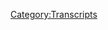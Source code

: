 {{Transcript
    | title         = [[77: August 23, 2017]]
    | caption       = [https://knowledgefight.libsyn.com/knowledge-fight-august-23-2017 Listen to this episode on Libsyn]
    | episodeNumber = [[77: August 23, 2017|77]]
    | length        = 02:34:33
}}

{{MessageBox
    | header     = Warning: Bot Generated Content
    | text       = This transcript was automatically generated by transcription software and likely contains many mistakes and misattributions. Please check the audio for definitive quotes, attribution, and context.
    | image      = N3yvass4myg91.webp
    | imagewidth = 50px
    | id         = warning
}}

{{TranscriptBlock
    | name      = Unknown Speaker
    | timestamp = 00:00:00.000
    | text      = Andy in Kansas, you're on the air, thanks for holding.
}}

{{TranscriptBlock
    | name      = Unknown Speaker
    | timestamp = 00:00:04.080
    | text      = Hello Alex, I'm a first time caller, I'm a huge fan, I love your work.
}}

{{TranscriptBlock
    | name      = Unknown Speaker
    | timestamp = 00:00:07.360
    | text      = I love you.
}}

{{TranscriptBlock
    | name      = Unknown Speaker
    | timestamp = 00:00:07.860
    | text      = Hey everybody, welcome back to Knowledge Fight, I'm Dan.
}}

{{TranscriptBlock
    | name      = Unknown Speaker
    | timestamp = 00:00:09.759
    | text      = I'm Jordan!
}}

{{TranscriptBlock
    | name      = Unknown Speaker
    | timestamp = 00:00:10.400
    | text      = We're a couple dudes who like to sit around, drink novelty beverages, and talk a little bit about Alex Jones.
}}

{{TranscriptBlock
    | name      = Unknown Speaker
    | timestamp = 00:00:14.599
    | text      = Let me ask you, Dan.
}}

{{TranscriptBlock
    | name      = Unknown Speaker
    | timestamp = 00:00:15.599
    | text      = Yes.
}}

{{TranscriptBlock
    | name      = Unknown Speaker
    | timestamp = 00:00:16.100
    | text      = Before we go any further.
}}

{{TranscriptBlock
    | name      = Unknown Speaker
    | timestamp = 00:00:17.300
    | text      = I would love to answer any questions.
}}

{{TranscriptBlock
    | name      = Unknown Speaker
    | timestamp = 00:00:19.500
    | text      = Alright, are we opening the floor?
}}

{{TranscriptBlock
    | name      = Unknown Speaker
    | timestamp = 00:00:21.260
    | text      = Just for one though.
}}

{{TranscriptBlock
    | name      = Unknown Speaker
    | timestamp = 00:00:22.399
    | text      = Just one question? Because I had another question.
}}

{{TranscriptBlock
    | name      = Unknown Speaker
    | timestamp = 00:00:25.100
    | text      = If it's a follow-up, I'll allow it.
}}

{{TranscriptBlock
    | name      = Unknown Speaker
    | timestamp = 00:00:27.000
    | text      = Okay.
}}

{{TranscriptBlock
    | name      = Unknown Speaker
    | timestamp = 00:00:27.500
    | text      = But otherwise, one question.
}}

{{TranscriptBlock
    | name      = Unknown Speaker
    | timestamp = 00:00:28.800
    | text      = Do you know a lot about Alex Jones?
}}

{{TranscriptBlock
    | name      = Unknown Speaker
    | timestamp = 00:00:31.199
    | text      = I do.
}}

{{TranscriptBlock
    | name      = Unknown Speaker
    | timestamp = 00:00:31.699
    | text      = Okay.
}}

{{TranscriptBlock
    | name      = Unknown Speaker
    | timestamp = 00:00:32.200
    | text      = Follow-up.
}}

{{TranscriptBlock
    | name      = Unknown Speaker
    | timestamp = 00:00:32.700
    | text      = Follow-up question.
}}

{{TranscriptBlock
    | name      = Unknown Speaker
    | timestamp = 00:00:33.700
    | text      = How much do I know about Alex Jones?
}}

{{TranscriptBlock
    | name      = Unknown Speaker
    | timestamp = 00:00:35.299
    | text      = Not much.
}}

{{TranscriptBlock
    | name      = Unknown Speaker
    | timestamp = 00:00:35.799
    | text      = Alright, there we go.
}}

{{TranscriptBlock
    | name      = Unknown Speaker
    | timestamp = 00:00:37.100
    | text      = That's the theme of the show.
}}

{{TranscriptBlock
    | name      = Unknown Speaker
    | timestamp = 00:00:37.799
    | text      = I think that was a great bit!
}}

{{TranscriptBlock
    | name      = Unknown Speaker
    | timestamp = 00:00:38.799
    | text      = I think we fucking nailed that!
}}

{{TranscriptBlock
    | name      = Unknown Speaker
    | timestamp = 00:00:40.299
    | text      = What was your follow-up? Oh, that was the follow-up?
}}

{{TranscriptBlock
    | name      = Unknown Speaker
    | timestamp = 00:00:42.100
    | text      = Yeah, yeah, yeah.
}}

{{TranscriptBlock
    | name      = Unknown Speaker
    | timestamp = 00:00:42.799
    | text      = I thought it was going to be about my cool new Fitbit.
}}

{{TranscriptBlock
    | name      = Unknown Speaker
    | timestamp = 00:00:44.799
    | text      = I knew you were going to talk about it!
}}

{{TranscriptBlock
    | name      = Unknown Speaker
    | timestamp = 00:00:47.000
    | text      = I have to bring it up guys, I'm a Fitbit guy now.
}}

{{TranscriptBlock
    | name      = Unknown Speaker
    | timestamp = 00:00:49.299
    | text      = Yeah, there we go.
}}

{{TranscriptBlock
    | name      = Unknown Speaker
    | timestamp = 00:00:50.100
    | text      = Um, I wanted to bring this up and I didn't tell you before we started recording because I think it's fun.
}}

{{TranscriptBlock
    | name      = Unknown Speaker
    | timestamp = 00:00:54.799
    | text      = Yeah.
}}

{{TranscriptBlock
    | name      = Unknown Speaker
    | timestamp = 00:00:55.299
    | text      = And I don't do stand-up anymore, so...
}}

{{TranscriptBlock
    | name      = Unknown Speaker
    | timestamp = 00:00:56.799
    | text      = Are you about to sell me a bit?
}}

{{TranscriptBlock
    | name      = Unknown Speaker
    | timestamp = 00:00:59.799
    | text      = I'm not going to sell you a bit, but I'm going to make an observation that belongs on the stage.
}}

{{TranscriptBlock
    | name      = Unknown Speaker
    | timestamp = 00:01:05.799
    | text      = Have you ever noticed that white people be like this?
}}

{{TranscriptBlock
    | name      = Unknown Speaker
    | timestamp = 00:01:10.799
    | text      = White people on Fitbits are like this.
}}

{{TranscriptBlock
    | name      = Unknown Speaker
    | timestamp = 00:01:12.799
    | text      = So, the app, it has a thing where it buzzes your little armband at certain points.
}}

{{TranscriptBlock
    | name      = Unknown Speaker
    | timestamp = 00:01:21.799
    | text      = Like, it's hooked up to my phone.
}}

{{TranscriptBlock
    | name      = Unknown Speaker
    | timestamp = 00:01:22.799
    | text      = Right.
}}

{{TranscriptBlock
    | name      = Unknown Speaker
    | timestamp = 00:01:23.299
    | text      = So whenever I get a text, like when you texted me, I got a little buzz.
}}

{{TranscriptBlock
    | name      = Unknown Speaker
    | timestamp = 00:01:27.799
    | text      = But it also does it if you haven't moved in a while.
}}

{{TranscriptBlock
    | name      = Unknown Speaker
    | timestamp = 00:01:31.299
    | text      = So it's an electric shock collar, is what you're saying.
}}

{{TranscriptBlock
    | name      = Unknown Speaker
    | timestamp = 00:01:33.799
    | text      = Basically, it'll say, hey, want to take a walk?
}}

{{TranscriptBlock
    | name      = Unknown Speaker
    | timestamp = 00:01:35.799
    | text      = God damn it!
}}

{{TranscriptBlock
    | name      = Unknown Speaker
    | timestamp = 00:01:36.799
    | text      = If you haven't moved in a while.
}}

{{TranscriptBlock
    | name      = Unknown Speaker
    | timestamp = 00:01:37.799
    | text      = And at work, that just is like, I do want to have a cigarette.
}}

{{TranscriptBlock
    | name      = Unknown Speaker
    | timestamp = 00:01:41.799
    | text      = So now this Fitbit is just reminding me to go take cigarette breaks.
}}

{{TranscriptBlock
    | name      = Unknown Speaker
    | timestamp = 00:01:45.299
    | text      = Alright, so the Fitbit is killing you.
}}

{{TranscriptBlock
    | name      = Unknown Speaker
    | timestamp = 00:01:47.299
    | text      = It's killing my lungs, but helping my legs.
}}

{{TranscriptBlock
    | name      = Unknown Speaker
    | timestamp = 00:01:49.299
    | text      = Yeah, there we go.
}}

{{TranscriptBlock
    | name      = Unknown Speaker
    | timestamp = 00:01:50.299
    | text      = It's a compromise we all got to make.
}}

{{TranscriptBlock
    | name      = Unknown Speaker
    | timestamp = 00:01:51.799
    | text      = Right.
}}

{{TranscriptBlock
    | name      = Unknown Speaker
    | timestamp = 00:01:52.299
    | text      = Something I like more than my Fitbit, though.
}}

{{TranscriptBlock
    | name      = Unknown Speaker
    | timestamp = 00:01:54.299
    | text      = In terms of whether or not any of us are going to live to see lung cancer, my advice?
}}

{{TranscriptBlock
    | name      = Unknown Speaker
    | timestamp = 00:01:59.799
    | text      = Smoke them if you got them.
}}

{{TranscriptBlock
    | name      = Unknown Speaker
    | timestamp = 00:02:00.799
    | text      = Indeed.
}}

{{TranscriptBlock
    | name      = Unknown Speaker
    | timestamp = 00:02:01.799
    | text      = The world's going down, it's terrible.
}}

{{TranscriptBlock
    | name      = Unknown Speaker
    | timestamp = 00:02:03.799
    | text      = But something that's not terrible is our new donator.
}}

{{TranscriptBlock
    | name      = Unknown Speaker
    | timestamp = 00:02:06.299
    | text      = Oh, shit!
}}

{{TranscriptBlock
    | name      = Unknown Speaker
    | timestamp = 00:02:06.799
    | text      = Ladies and gentlemen, I'd like to give a shout out and welcome to the fold of the policy wonks.
}}

{{TranscriptBlock
    | name      = Unknown Speaker
    | timestamp = 00:02:11.300
    | text      = John C.
}}

{{TranscriptBlock
    | name      = Unknown Speaker
    | timestamp = 00:02:13.300
    | text      = I'm a policy wonk.
}}

{{TranscriptBlock
    | name      = Unknown Speaker
    | timestamp = 00:02:14.800
    | text      = Thank you for joining up.
}}

{{TranscriptBlock
    | name      = Unknown Speaker
    | timestamp = 00:02:16.300
    | text      = That was our Make-A-Wish, wasn't it, John Cena?
}}

{{TranscriptBlock
    | name      = Unknown Speaker
    | timestamp = 00:02:18.800
    | text      = That's exactly what just happened right now.
}}

{{TranscriptBlock
    | name      = Unknown Speaker
    | timestamp = 00:02:20.800
    | text      = The champ is here.
}}

{{TranscriptBlock
    | name      = Unknown Speaker
    | timestamp = 00:02:24.800
    | text      = Also, I need to do this because I think I've fallen behind in terms of our foreign policy wonks.
}}

{{TranscriptBlock
    | name      = Unknown Speaker
    | timestamp = 00:02:29.800
    | text      = We have a couple in the last week, and I think I might have given one a foreign policy wonk status, but I can't remember, so I'm just going to go through all of them.
}}

{{TranscriptBlock
    | name      = Unknown Speaker
    | timestamp = 00:02:39.300
    | text      = Alright.
}}

{{TranscriptBlock
    | name      = Unknown Speaker
    | timestamp = 00:02:39.800
    | text      = Andrew, what's-
}}

{{TranscriptBlock
    | name      = Unknown Speaker
    | timestamp = 00:02:40.800
    | text      = Wait, these are people who've all upped their donations?
}}

{{TranscriptBlock
    | name      = Unknown Speaker
    | timestamp = 00:02:42.800
    | text      = Indeed.
}}

{{TranscriptBlock
    | name      = Unknown Speaker
    | timestamp = 00:02:43.300
    | text      = Fuck yeah, man!
}}

{{TranscriptBlock
    | name      = Unknown Speaker
    | timestamp = 00:02:44.800
    | text      = Actually, I think Andrew definitely already did, but now that I've already said his name, got to do it anyway.
}}

{{TranscriptBlock
    | name      = Unknown Speaker
    | timestamp = 00:02:48.800
    | text      = Too late now.
}}

{{TranscriptBlock
    | name      = Unknown Speaker
    | timestamp = 00:02:49.300
    | text      = Congratulations on becoming a foreign policy wonk.
}}

{{TranscriptBlock
    | name      = Unknown Speaker
    | timestamp = 00:02:51.300
    | text      = I'm a policy wonk.
}}

{{TranscriptBlock
    | name      = Unknown Speaker
    | timestamp = 00:02:52.300
    | text      = Thank you very much.
}}

{{TranscriptBlock
    | name      = Unknown Speaker
    | timestamp = 00:02:53.800
    | text      = Also, I'd like to give a shout out to Jason.
}}

{{TranscriptBlock
    | name      = Unknown Speaker
    | timestamp = 00:02:56.800
    | text      = I'm a policy wonk.
}}

{{TranscriptBlock
    | name      = Unknown Speaker
    | timestamp = 00:02:58.300
    | text      = Now that I'm doing this, I think I've done this all already.
}}

{{TranscriptBlock
    | name      = Unknown Speaker
    | timestamp = 00:03:02.800
    | text      = I'm so up in my head that I can't remember.
}}

{{TranscriptBlock
    | name      = Unknown Speaker
    | timestamp = 00:03:05.800
    | text      = Also, congratulations on becoming a foreign policy wonk Scott.
}}

{{TranscriptBlock
    | name      = Unknown Speaker
    | timestamp = 00:03:10.300
    | text      = I'm a policy wonk.
}}

{{TranscriptBlock
    | name      = Unknown Speaker
    | timestamp = 00:03:11.300
    | text      = Alright, there we go.
}}

{{TranscriptBlock
    | name      = Unknown Speaker
    | timestamp = 00:03:12.300
    | text      = That might have been excessive, and it might have been all in repetition, but I want to make sure that we got everybody covered.
}}

{{TranscriptBlock
    | name      = Unknown Speaker
    | timestamp = 00:03:18.300
    | text      = I'm not good at monitoring my email.
}}

{{TranscriptBlock
    | name      = Unknown Speaker
    | timestamp = 00:03:20.300
    | text      = It's like you're scamming us.
}}

{{TranscriptBlock
    | name      = Unknown Speaker
    | timestamp = 00:03:21.800
    | text      = You're, like, I don't know why I'm included, but it's like, hey!
}}

{{TranscriptBlock
    | name      = Unknown Speaker
    | timestamp = 00:03:25.800
    | text      = Just a reminder, if you up your donation, we will give you another-
}}

{{TranscriptBlock
    | name      = Unknown Speaker
    | timestamp = 00:03:30.300
    | text      = You're a foreign policy wonk, man.
}}

{{TranscriptBlock
    | name      = Unknown Speaker
    | timestamp = 00:03:31.800
    | text      = Yeah, yeah, exactly.
}}

{{TranscriptBlock
    | name      = Unknown Speaker
    | timestamp = 00:03:32.800
    | text      = Look, the real thing is I feel like I don't want to welch on stuff.
}}

{{TranscriptBlock
    | name      = Unknown Speaker
    | timestamp = 00:03:35.800
    | text      = You know, like I don't want to be one of these guys who says you're going to become a foreign policy wonk,
}}

{{TranscriptBlock
    | name      = Unknown Speaker
    | timestamp = 00:03:39.800
    | text      = and then people come through, and I just forget.
}}

{{TranscriptBlock
    | name      = Unknown Speaker
    | timestamp = 00:03:42.300
    | text      = One of those guys?
}}

{{TranscriptBlock
    | name      = Unknown Speaker
    | timestamp = 00:03:43.300
    | text      = One of those guys!
}}

{{TranscriptBlock
    | name      = Unknown Speaker
    | timestamp = 00:03:44.300
    | text      = Is that a large group of-
}}

{{TranscriptBlock
    | name      = Unknown Speaker
    | timestamp = 00:03:45.800
    | text      = It's a classic characteristic.
}}

{{TranscriptBlock
    | name      = Unknown Speaker
    | timestamp = 00:03:47.300
    | text      = Okay.
}}

{{TranscriptBlock
    | name      = Unknown Speaker
    | timestamp = 00:03:47.800
    | text      = There are so many Kickstarters.
}}

{{TranscriptBlock
    | name      = Unknown Speaker
    | timestamp = 00:03:49.800
    | text      = You go to fucking the Chicago Stock Exchange, and all you can see is those guys who say,
}}

{{TranscriptBlock
    | name      = Unknown Speaker
    | timestamp = 00:03:55.800
    | text      = listen, you're going to be a foreign policy wonk, but they never follow through.
}}

{{TranscriptBlock
    | name      = Unknown Speaker
    | timestamp = 00:03:59.800
    | text      = There's so many people who do Kickstarters and then just don't send out the prizes and stuff like that.
}}

{{TranscriptBlock
    | name      = Unknown Speaker
    | timestamp = 00:04:05.300
    | text      = Really?
}}

{{TranscriptBlock
    | name      = Unknown Speaker
    | timestamp = 00:04:05.800
    | text      = Yeah, it's endemic.
}}

{{TranscriptBlock
    | name      = Unknown Speaker
    | timestamp = 00:04:07.300
    | text      = That seems like a problem.
}}

{{TranscriptBlock
    | name      = Unknown Speaker
    | timestamp = 00:04:08.300
    | text      = It's pretty bad, but it also, you know, cuts down on overhead.
}}

{{TranscriptBlock
    | name      = Unknown Speaker
    | timestamp = 00:04:12.800
    | text      = Yes, lying and cheating people is definitely a hallmark of capitalism.
}}

{{TranscriptBlock
    | name      = Unknown Speaker
    | timestamp = 00:04:20.300
    | text      = The stakes are real low for most people's creative Kickstarters.
}}

{{TranscriptBlock
    | name      = Unknown Speaker
    | timestamp = 00:04:23.800
    | text      = Also, I'd like to give a shout out to Sonja from Sweden.
}}

{{TranscriptBlock
    | name      = Unknown Speaker
    | timestamp = 00:04:28.800
    | text      = Sent me a nice email, I really appreciated that.
}}

{{TranscriptBlock
    | name      = Unknown Speaker
    | timestamp = 00:04:31.300
    | text      = Informed us that Alex Jones is wrong about Sweden, which we already knew.
}}

{{TranscriptBlock
    | name      = Unknown Speaker
    | timestamp = 00:04:37.300
    | text      = Which, you know what, we could have guessed that,
}}

{{TranscriptBlock
    | name      = Unknown Speaker
    | timestamp = 00:04:40.800
    | text      = but I have always wanted to marry a woman named Sonja from Sweden, so...
}}

{{TranscriptBlock
    | name      = Unknown Speaker
    | timestamp = 00:04:45.800
    | text      = It almost is coming off as a cliche, and I'm worried that...
}}

{{TranscriptBlock
    | name      = Unknown Speaker
    | timestamp = 00:04:49.800
    | text      = No, she's real. She's real, Dan. Don't, look.
}}

{{TranscriptBlock
    | name      = Unknown Speaker
    | timestamp = 00:04:52.800
    | text      = I'm convinced that...
}}

{{TranscriptBlock
    | name      = Unknown Speaker
    | timestamp = 00:04:53.800
    | text      = Where else do women named Sonja come from?
}}

{{TranscriptBlock
    | name      = Unknown Speaker
    | timestamp = 00:04:55.800
    | text      = Mortal Kombat.
}}

{{TranscriptBlock
    | name      = Unknown Speaker
    | timestamp = 00:04:56.800
    | text      = That's true.
}}

{{TranscriptBlock
    | name      = Unknown Speaker
    | timestamp = 00:04:57.800
    | text      = She was an American, I believe.
}}

{{TranscriptBlock
    | name      = Unknown Speaker
    | timestamp = 00:04:58.800
    | text      = Right.
}}

{{TranscriptBlock
    | name      = Unknown Speaker
    | timestamp = 00:04:59.800
    | text      = I'm just convinced that...
}}

{{TranscriptBlock
    | name      = Unknown Speaker
    | timestamp = 00:05:00.800
    | text      = Red Sonja, she's there.
}}

{{TranscriptBlock
    | name      = Unknown Speaker
    | timestamp = 00:05:01.800
    | text      = She's Russian.
}}

{{TranscriptBlock
    | name      = Unknown Speaker
    | timestamp = 00:05:02.800
    | text      = For sure.
}}

{{TranscriptBlock
    | name      = Unknown Speaker
    | timestamp = 00:05:03.300
    | text      = Everybody who likes us, I'm convinced, is fake.
}}

{{TranscriptBlock
    | name      = Unknown Speaker
    | timestamp = 00:05:05.800
    | text      = So, that's why I just get up in my room.
}}

{{TranscriptBlock
    | name      = Unknown Speaker
    | timestamp = 00:05:08.800
    | text      = Well, that's why John Cena donated. This whole thing has just been a make-a-wish for you, Dan.
}}

{{TranscriptBlock
    | name      = Unknown Speaker
    | timestamp = 00:05:14.800
    | text      = I don't really give a shit.
}}

{{TranscriptBlock
    | name      = Unknown Speaker
    | timestamp = 00:05:15.800
    | text      = We've bought all these Twitter bots, we've got all these...
}}

{{TranscriptBlock
    | name      = Unknown Speaker
    | timestamp = 00:05:17.800
    | text      = Oh, all these Twitter bots?
}}

{{TranscriptBlock
    | name      = Unknown Speaker
    | timestamp = 00:05:19.800
    | text      = All hundred?
}}

{{TranscriptBlock
    | name      = Unknown Speaker
    | timestamp = 00:05:20.800
    | text      = Good point, good point.
}}

{{TranscriptBlock
    | name      = Unknown Speaker
    | timestamp = 00:05:21.800
    | text      = John Cena, again, is not making a big donation to the show.
}}

{{TranscriptBlock
    | name      = Unknown Speaker
    | timestamp = 00:05:25.800
    | text      = I'm in a place in my life where maybe I'm an old man, but like...
}}

{{TranscriptBlock
    | name      = Unknown Speaker
    | timestamp = 00:05:29.800
    | text      = I know that the wrestling fans of the world don't like John Cena because he wins all the time.
}}

{{TranscriptBlock
    | name      = Unknown Speaker
    | timestamp = 00:05:35.800
    | text      = I don't care, because I get to hear his theme song again if he wins.
}}

{{TranscriptBlock
    | name      = Unknown Speaker
    | timestamp = 00:05:38.800
    | text      = Whose theme song?
}}

{{TranscriptBlock
    | name      = Unknown Speaker
    | timestamp = 00:05:39.800
    | text      = John Cena.
}}

{{TranscriptBlock
    | name      = Unknown Speaker
    | timestamp = 00:05:40.800
    | text      = What's his theme song?
}}

{{TranscriptBlock
    | name      = Unknown Speaker
    | timestamp = 00:05:42.800
    | text      = That's exactly what I was hoping for.
}}

{{TranscriptBlock
    | name      = Unknown Speaker
    | timestamp = 00:05:43.800
    | text      = It's good horns.
}}

{{TranscriptBlock
    | name      = Unknown Speaker
    | timestamp = 00:05:44.800
    | text      = So, Jordan, before we get to today's episode, I would like to just...
}}

{{TranscriptBlock
    | name      = Unknown Speaker
    | timestamp = 00:05:48.800
    | text      = Are we still doing preamble?
}}

{{TranscriptBlock
    | name      = Unknown Speaker
    | timestamp = 00:05:50.800
    | text      = Everybody has already stopped listening by now.
}}

{{TranscriptBlock
    | name      = Unknown Speaker
    | timestamp = 00:05:52.800
    | text      = We are, because I have a few things I need to say about the world at large.
}}

{{TranscriptBlock
    | name      = Unknown Speaker
    | timestamp = 00:05:56.800
    | text      = Well, actually, one main thing.
}}

{{TranscriptBlock
    | name      = Unknown Speaker
    | timestamp = 00:05:58.800
    | text      = I'm starting to become incredibly concerned about Joe Rogan.
}}

{{TranscriptBlock
    | name      = Unknown Speaker
    | timestamp = 00:06:03.800
    | text      = And this is something that our friend Far Out, friend of the show, has brought to my attention a while back.
}}

{{TranscriptBlock
    | name      = Unknown Speaker
    | timestamp = 00:06:10.800
    | text      = But his most recent guest was Peter Schiff, who's someone who we've spoken about on this show a lot.
}}

{{TranscriptBlock
    | name      = Unknown Speaker
    | timestamp = 00:06:17.800
    | text      = Many times.
}}

{{TranscriptBlock
    | name      = Unknown Speaker
    | timestamp = 00:06:18.800
    | text      = He's one of Alex Jones' favorite economists.
}}

{{TranscriptBlock
    | name      = Unknown Speaker
    | timestamp = 00:06:21.800
    | text      = And he went on Joe Rogan's show, and I listened to the first two hours of it.
}}

{{TranscriptBlock
    | name      = Unknown Speaker
    | timestamp = 00:06:27.800
    | text      = And he's just talking all this bullshit about how he moved his business to Puerto Rico to avoid federal tax.
}}

{{TranscriptBlock
    | name      = Unknown Speaker
    | timestamp = 00:06:33.800
    | text      = That's not great.
}}

{{TranscriptBlock
    | name      = Unknown Speaker
    | timestamp = 00:06:34.800
    | text      = He believes that the minimum wage should be nothing.
}}

{{TranscriptBlock
    | name      = Unknown Speaker
    | timestamp = 00:06:38.800
    | text      = Because if you don't have the skills to earn a high wage, it's your fault.
}}

{{TranscriptBlock
    | name      = Unknown Speaker
    | timestamp = 00:06:42.800
    | text      = All right.
}}

{{TranscriptBlock
    | name      = Unknown Speaker
    | timestamp = 00:06:43.800
    | text      = It's all these ideas.
}}

{{TranscriptBlock
    | name      = Unknown Speaker
    | timestamp = 00:06:45.800
    | text      = Children should work in coal mines.
}}

{{TranscriptBlock
    | name      = Unknown Speaker
    | timestamp = 00:06:47.800
    | text      = Of course. They gotta learn skills.
}}

{{TranscriptBlock
    | name      = Unknown Speaker
    | timestamp = 00:06:48.800
    | text      = Yeah, exactly.
}}

{{TranscriptBlock
    | name      = Unknown Speaker
    | timestamp = 00:06:49.800
    | text      = And it should be for like a dollar an hour, because they're children.
}}

{{TranscriptBlock
    | name      = Unknown Speaker
    | timestamp = 00:06:51.800
    | text      = They don't have the skills yet. They don't have a resume built up.
}}

{{TranscriptBlock
    | name      = Unknown Speaker
    | timestamp = 00:06:54.800
    | text      = No, it's about exposure, really, is what it is.
}}

{{TranscriptBlock
    | name      = Unknown Speaker
    | timestamp = 00:06:58.800
    | text      = He's dropping all these noxious ideas of libertarianism.
}}

{{TranscriptBlock
    | name      = Unknown Speaker
    | timestamp = 00:07:02.800
    | text      = And I don't know what Joe Rogan's deal is now.
}}

{{TranscriptBlock
    | name      = Unknown Speaker
    | timestamp = 00:07:05.800
    | text      = Because he's had a string of these alt-right libertarian ding-dongs on his show pretty consistently.
}}

{{TranscriptBlock
    | name      = Unknown Speaker
    | timestamp = 00:07:12.800
    | text      = Mixed in with your Joey Diaz's and the standard guest he has.
}}

{{TranscriptBlock
    | name      = Unknown Speaker
    | timestamp = 00:07:19.800
    | text      = But I'm becoming super worried, because he was not challenging Peter Schiff's ideas at all.
}}

{{TranscriptBlock
    | name      = Unknown Speaker
    | timestamp = 00:07:25.800
    | text      = And was just signing off on them and saying, oh, that makes sense.
}}

{{TranscriptBlock
    | name      = Unknown Speaker
    | timestamp = 00:07:28.800
    | text      = Why does no one talk about this?
}}

{{TranscriptBlock
    | name      = Unknown Speaker
    | timestamp = 00:07:30.800
    | text      = Well, a lot of people do.
}}

{{TranscriptBlock
    | name      = Unknown Speaker
    | timestamp = 00:07:33.800
    | text      = Why does no one talk about this?
}}

{{TranscriptBlock
    | name      = Unknown Speaker
    | timestamp = 00:07:35.800
    | text      = Your new fan base is going to quite a bit.
}}

{{TranscriptBlock
    | name      = Unknown Speaker
    | timestamp = 00:07:37.800
    | text      = You know what's weird? I was watching the live stream, and you can see the video.
}}

{{TranscriptBlock
    | name      = Unknown Speaker
    | timestamp = 00:07:42.800
    | text      = And he put some super male vitality on a burger and just ate it during Peter Schiff's shift.
}}

{{TranscriptBlock
    | name      = Unknown Speaker
    | timestamp = 00:07:48.800
    | text      = He might as well. He might as well.
}}

{{TranscriptBlock
    | name      = Unknown Speaker
    | timestamp = 00:07:51.800
    | text      = He seems smarter and yells less, but he's becoming Alex Jones.
}}

{{TranscriptBlock
    | name      = Unknown Speaker
    | timestamp = 00:07:57.800
    | text      = And it's deeply troubling.
}}

{{TranscriptBlock
    | name      = Unknown Speaker
    | timestamp = 00:07:59.800
    | text      = You know what? I'm starting to think it's all CTE.
}}

{{TranscriptBlock
    | name      = Unknown Speaker
    | timestamp = 00:08:01.800
    | text      = You think so?
}}

{{TranscriptBlock
    | name      = Unknown Speaker
    | timestamp = 00:08:02.800
    | text      = Yeah, I think it's just these people have been hitting ahead a bunch.
}}

{{TranscriptBlock
    | name      = Unknown Speaker
    | timestamp = 00:08:06.800
    | text      = That is something that Alex and Joe have in common.
}}

{{TranscriptBlock
    | name      = Unknown Speaker
    | timestamp = 00:08:09.800
    | text      = Yeah, exactly. That's what I'm saying.
}}

{{TranscriptBlock
    | name      = Unknown Speaker
    | timestamp = 00:08:11.800
    | text      = That could be. My cat is humping the wall.
}}

{{TranscriptBlock
    | name      = Unknown Speaker
    | timestamp = 00:08:14.800
    | text      = Alright, I think she's done now.
}}

{{TranscriptBlock
    | name      = Unknown Speaker
    | timestamp = 00:08:15.800
    | text      = Why do you think Tom Brady is a Trump supporter?
}}

{{TranscriptBlock
    | name      = Unknown Speaker
    | timestamp = 00:08:20.800
    | text      = So your argument would be that the entire NFL basically supports Trump.
}}

{{TranscriptBlock
    | name      = Unknown Speaker
    | timestamp = 00:08:24.800
    | text      = Yeah, absolutely.
}}

{{TranscriptBlock
    | name      = Unknown Speaker
    | timestamp = 00:08:26.800
    | text      = That's why they hate Kaepernick so much.
}}

{{TranscriptBlock
    | name      = Unknown Speaker
    | timestamp = 00:08:28.800
    | text      = That's why they hate Kaepernick.
}}

{{TranscriptBlock
    | name      = Unknown Speaker
    | timestamp = 00:08:30.800
    | text      = And Kaepernick didn't get a whole lot of playing time.
}}

{{TranscriptBlock
    | name      = Unknown Speaker
    | timestamp = 00:08:32.799
    | text      = Not a lot of time to get sacked.
}}

{{TranscriptBlock
    | name      = Unknown Speaker
    | timestamp = 00:08:34.799
    | text      = Therefore, he is safe from the CTE.
}}

{{TranscriptBlock
    | name      = Unknown Speaker
    | timestamp = 00:08:36.799
    | text      = There we go.
}}

{{TranscriptBlock
    | name      = Unknown Speaker
    | timestamp = 00:08:37.799
    | text      = Oh boy.
}}

{{TranscriptBlock
    | name      = Unknown Speaker
    | timestamp = 00:08:38.799
    | text      = We might have cracked the code.
}}

{{TranscriptBlock
    | name      = Unknown Speaker
    | timestamp = 00:08:40.799
    | text      = Is that?
}}

{{TranscriptBlock
    | name      = Unknown Speaker
    | timestamp = 00:08:41.799
    | text      = Anyway, my point that I wanted to make is I'm deeply concerned about this growing and spreading disease.
}}

{{TranscriptBlock
    | name      = Unknown Speaker
    | timestamp = 00:08:47.799
    | text      = And further really worried that Joe's fanbase, Joe Rogan's fanbase, is incredibly impressionable.
}}

{{TranscriptBlock
    | name      = Unknown Speaker
    | timestamp = 00:08:53.799
    | text      = They look up to him as an icon.
}}

{{TranscriptBlock
    | name      = Unknown Speaker
    | timestamp = 00:08:55.799
    | text      = In the same way that I looked up to Adam Carolla when I was in junior high.
}}

{{TranscriptBlock
    | name      = Unknown Speaker
    | timestamp = 00:08:58.799
    | text      = In high school, you know?
}}

{{TranscriptBlock
    | name      = Unknown Speaker
    | timestamp = 00:09:00.799
    | text      = And I'm concerned about them being exposed to Peter Schiff.
}}

{{TranscriptBlock
    | name      = Unknown Speaker
    | timestamp = 00:09:05.799
    | text      = Talking his ass off for two hours.
}}

{{TranscriptBlock
    | name      = Unknown Speaker
    | timestamp = 00:09:07.799
    | text      = More or less unchallenged by Rogan. Or, when he challenges him, it's really soft.
}}

{{TranscriptBlock
    | name      = Unknown Speaker
    | timestamp = 00:09:15.799
    | text      = It's really kid-glovesy kind of stuff.
}}

{{TranscriptBlock
    | name      = Unknown Speaker
    | timestamp = 00:09:17.799
    | text      = And they never even get to the part or really discuss the fact that Peter Schiff believes that taxation is a crime against people.
}}

{{TranscriptBlock
    | name      = Unknown Speaker
    | timestamp = 00:09:26.799
    | text      = Does he pay tax- wait.
}}

{{TranscriptBlock
    | name      = Unknown Speaker
    | timestamp = 00:09:27.799
    | text      = He doesn't.
}}

{{TranscriptBlock
    | name      = Unknown Speaker
    | timestamp = 00:09:28.799
    | text      = He lives in Puerto Rico.
}}

{{TranscriptBlock
    | name      = Unknown Speaker
    | timestamp = 00:09:29.799
    | text      = To escape taxes.
}}

{{TranscriptBlock
    | name      = Unknown Speaker
    | timestamp = 00:09:31.799
    | text      = Alright, well then we shouldn't allow him to have roads or all the stuff.
}}

{{TranscriptBlock
    | name      = Unknown Speaker
    | timestamp = 00:09:36.799
    | text      = Well apparently there's like-
}}

{{TranscriptBlock
    | name      = Unknown Speaker
    | timestamp = 00:09:37.799
    | text      = Let's take his feet.
}}

{{TranscriptBlock
    | name      = Unknown Speaker
    | timestamp = 00:09:38.799
    | text      = That's what I- if you don't want to pay federal income tax, that is fine.
}}

{{TranscriptBlock
    | name      = Unknown Speaker
    | timestamp = 00:09:42.799
    | text      = I recognize and support your decision.
}}

{{TranscriptBlock
    | name      = Unknown Speaker
    | timestamp = 00:09:44.799
    | text      = No feet!
}}

{{TranscriptBlock
    | name      = Unknown Speaker
    | timestamp = 00:09:45.799
    | text      = No feet!
}}

{{TranscriptBlock
    | name      = Unknown Speaker
    | timestamp = 00:09:46.799
    | text      = Alright, those are the rules.
}}

{{TranscriptBlock
    | name      = Unknown Speaker
    | timestamp = 00:09:47.799
    | text      = Anyway, I'm pissed off.
}}

{{TranscriptBlock
    | name      = Unknown Speaker
    | timestamp = 00:09:48.799
    | text      = And whatever, who cares.
}}

{{TranscriptBlock
    | name      = Unknown Speaker
    | timestamp = 00:09:50.799
    | text      = I will deal with it in my own ways, which will probably be drinking tons of this black raspberry sparkling water you brought over.
}}

{{TranscriptBlock
    | name      = Unknown Speaker
    | timestamp = 00:09:56.799
    | text      = Oh shit, that's right!
}}

{{TranscriptBlock
    | name      = Unknown Speaker
    | timestamp = 00:09:57.799
    | text      = We are drinking NICE!
}}

{{TranscriptBlock
    | name      = Unknown Speaker
    | timestamp = 00:09:59.799
    | text      = It is an exclamation point.
}}

{{TranscriptBlock
    | name      = Unknown Speaker
    | timestamp = 00:10:01.799
    | text      = Oh, there's definitely an exclamation point.
}}

{{TranscriptBlock
    | name      = Unknown Speaker
    | timestamp = 00:10:03.799
    | text      = It's like the Stedeman Soderbergh movie The Informant!
}}

{{TranscriptBlock
    | name      = Unknown Speaker
    | timestamp = 00:10:08.799
    | text      = It's black raspberry sparkling water.
}}

{{TranscriptBlock
    | name      = Unknown Speaker
    | timestamp = 00:10:10.799
    | text      = Or the band Panic! at the disco.
}}

{{TranscriptBlock
    | name      = Unknown Speaker
    | timestamp = 00:10:15.799
    | text      = So today we're going to be discussing the August 23rd, 2017 episode of the Alex Jones show.
}}

{{TranscriptBlock
    | name      = Unknown Speaker
    | timestamp = 00:10:21.799
    | text      = That was Wednesday of this week.
}}

{{TranscriptBlock
    | name      = Unknown Speaker
    | timestamp = 00:10:23.799
    | text      = Oh, we're in the present.
}}

{{TranscriptBlock
    | name      = Unknown Speaker
    | timestamp = 00:10:24.799
    | text      = We are.
}}

{{TranscriptBlock
    | name      = Unknown Speaker
    | timestamp = 00:10:25.799
    | text      = Do we have to be?
}}

{{TranscriptBlock
    | name      = Unknown Speaker
    | timestamp = 00:10:26.799
    | text      = We do.
}}

{{TranscriptBlock
    | name      = Unknown Speaker
    | timestamp = 00:10:27.799
    | text      = Can I call an audible during the show?
}}

{{TranscriptBlock
    | name      = Unknown Speaker
    | timestamp = 00:10:29.799
    | text      = Is that possible?
}}

{{TranscriptBlock
    | name      = Unknown Speaker
    | timestamp = 00:10:30.799
    | text      = It would take the rest of the night for us to call an audible.
}}

{{TranscriptBlock
    | name      = Unknown Speaker
    | timestamp = 00:10:33.799
    | text      = Right.
}}

{{TranscriptBlock
    | name      = Unknown Speaker
    | timestamp = 00:10:34.799
    | text      = That would be no good.
}}

{{TranscriptBlock
    | name      = Unknown Speaker
    | timestamp = 00:10:35.799
    | text      = I've already vamped for roughly fifteen seconds.
}}

{{TranscriptBlock
    | name      = Unknown Speaker
    | timestamp = 00:10:37.799
    | text      = I can probably do it for about four to six hours.
}}

{{TranscriptBlock
    | name      = Unknown Speaker
    | timestamp = 00:10:39.799
    | text      = You can just do a soliloquy while I pull clips?
}}

{{TranscriptBlock
    | name      = Unknown Speaker
    | timestamp = 00:10:42.799
    | text      = No.
}}

{{TranscriptBlock
    | name      = Unknown Speaker
    | timestamp = 00:10:43.799
    | text      = It's a filibuster!
}}

{{TranscriptBlock
    | name      = Unknown Speaker
    | timestamp = 00:10:44.799
    | text      = This episode...
}}

{{TranscriptBlock
    | name      = Unknown Speaker
    | timestamp = 00:10:45.799
    | text      = I am filibustering the present, Dan.
}}

{{TranscriptBlock
    | name      = Unknown Speaker
    | timestamp = 00:10:47.799
    | text      = This episode sucks on a number of levels, but it's worth it for at least three or four moments that no one is discussing.
}}

{{TranscriptBlock
    | name      = Unknown Speaker
    | timestamp = 00:10:55.799
    | text      = That really deserves some attention.
}}

{{TranscriptBlock
    | name      = Unknown Speaker
    | timestamp = 00:10:57.799
    | text      = Alright.
}}

{{TranscriptBlock
    | name      = Unknown Speaker
    | timestamp = 00:10:58.799
    | text      = Unfortunately, we're probably going to have to talk for a minute about Joe Arpaio.
}}

{{TranscriptBlock
    | name      = Unknown Speaker
    | timestamp = 00:11:02.799
    | text      = I know that sucks, but we'll keep it to a minimum.
}}

{{TranscriptBlock
    | name      = Unknown Speaker
    | timestamp = 00:11:05.799
    | text      = But before we get to today's episode, here's a nice out of context drop from Alex Jones.
}}

{{TranscriptBlock
    | name      = Unknown Speaker
    | timestamp = 00:11:09.799
    | text      = Boy, if that's Alzheimer's, I want some!
}}

{{TranscriptBlock
    | name      = Unknown Speaker
    | timestamp = 00:11:12.799
    | text      = Yeah, great.
}}

{{TranscriptBlock
    | name      = Unknown Speaker
    | timestamp = 00:11:18.799
    | text      = What an idiot.
}}

{{TranscriptBlock
    | name      = Unknown Speaker
    | timestamp = 00:11:19.799
    | text      = Alright.
}}

{{TranscriptBlock
    | name      = Unknown Speaker
    | timestamp = 00:11:20.799
    | text      = What an idiot.
}}

{{TranscriptBlock
    | name      = Unknown Speaker
    | timestamp = 00:11:21.799
    | text      = Alright.
}}

{{TranscriptBlock
    | name      = Unknown Speaker
    | timestamp = 00:11:22.799
    | text      = I like that.
}}

{{TranscriptBlock
    | name      = Unknown Speaker
    | timestamp = 00:11:23.799
    | text      = Yeah.
}}

{{TranscriptBlock
    | name      = Unknown Speaker
    | timestamp = 00:11:24.799
    | text      = Um, so...
}}

{{TranscriptBlock
    | name      = Unknown Speaker
    | timestamp = 00:11:25.799
    | text      = I'm going to use that.
}}

{{TranscriptBlock
    | name      = Unknown Speaker
    | timestamp = 00:11:27.799
    | text      = That was in reference...
}}

{{TranscriptBlock
    | name      = Unknown Speaker
    | timestamp = 00:11:28.799
    | text      = I'm going to use that more often in a regular conversation.
}}

{{TranscriptBlock
    | name      = Unknown Speaker
    | timestamp = 00:11:32.799
    | text      = Boy, if that's Alzheimer's, I want it!
}}

{{TranscriptBlock
    | name      = Unknown Speaker
    | timestamp = 00:11:37.799
    | text      = That was in reference to Trump's speech that he gave in Phoenix.
}}

{{TranscriptBlock
    | name      = Unknown Speaker
    | timestamp = 00:11:40.799
    | text      = Oh, the one where it kind of sounded like Trump has Alzheimer's?
}}

{{TranscriptBlock
    | name      = Unknown Speaker
    | timestamp = 00:11:43.799
    | text      = The one where he was crazy as shit?
}}

{{TranscriptBlock
    | name      = Unknown Speaker
    | timestamp = 00:11:44.799
    | text      = Yeah, the one where he's a fucking lunatic who is still legitimately our president?
}}

{{TranscriptBlock
    | name      = Unknown Speaker
    | timestamp = 00:11:49.799
    | text      = Even though, even by doing that fucking thing, he probably broke at least three or four different things.
}}

{{TranscriptBlock
    | name      = Unknown Speaker
    | timestamp = 00:11:55.799
    | text      = Maybe he had a public official on the campaign trail.
}}

{{TranscriptBlock
    | name      = Unknown Speaker
    | timestamp = 00:11:57.799
    | text      = That's illegal!
}}

{{TranscriptBlock
    | name      = Unknown Speaker
    | timestamp = 00:11:58.799
    | text      = That's illegal!
}}

{{TranscriptBlock
    | name      = Unknown Speaker
    | timestamp = 00:11:59.799
    | text      = The Hatch Act?
}}

{{TranscriptBlock
    | name      = Unknown Speaker
    | timestamp = 00:12:00.799
    | text      = Yeah, and everybody's just fucking fine with it, because it's one thousand on the list
}}

{{TranscriptBlock
    | name      = Unknown Speaker
    | timestamp = 00:12:05.799
    | text      = of shit that's going wrong.
}}

{{TranscriptBlock
    | name      = Unknown Speaker
    | timestamp = 00:12:07.799
    | text      = Yeah.
}}

{{TranscriptBlock
    | name      = Unknown Speaker
    | timestamp = 00:12:08.799
    | text      = Uh, well...
}}

{{TranscriptBlock
    | name      = Unknown Speaker
    | timestamp = 00:12:09.799
    | text      = Ugh.
}}

{{TranscriptBlock
    | name      = Unknown Speaker
    | timestamp = 00:12:10.799
    | text      = Yeah.
}}

{{TranscriptBlock
    | name      = Unknown Speaker
    | timestamp = 00:12:11.799
    | text      = I mean, you're...
}}

{{TranscriptBlock
    | name      = Unknown Speaker
    | timestamp = 00:12:12.799
    | text      = Yeah, we don't have laws anymore.
}}

{{TranscriptBlock
    | name      = Unknown Speaker
    | timestamp = 00:12:15.799
    | text      = We just don't have laws.
}}

{{TranscriptBlock
    | name      = Unknown Speaker
    | timestamp = 00:12:16.799
    | text      = I tried to stammer my way through that like I was Bob Newhart.
}}

{{TranscriptBlock
    | name      = Unknown Speaker
    | timestamp = 00:12:19.799
    | text      = I fucked it up.
}}

{{TranscriptBlock
    | name      = Unknown Speaker
    | timestamp = 00:12:20.799
    | text      = Couldn't come to an actual sentence at the end of it.
}}

{{TranscriptBlock
    | name      = Unknown Speaker
    | timestamp = 00:12:23.799
    | text      = So, he talks a bit about the speech in Phoenix, and that's how he decides to start things off.
}}

{{TranscriptBlock
    | name      = Unknown Speaker
    | timestamp = 00:12:30.799
    | text      = Oh boy.
}}

{{TranscriptBlock
    | name      = Unknown Speaker
    | timestamp = 00:12:31.799
    | text      = Donald Trump is so incredibly riveting, I can't turn away.
}}

{{TranscriptBlock
    | name      = Unknown Speaker
    | timestamp = 00:12:38.799
    | text      = This is the ultimate reality show.
}}

{{TranscriptBlock
    | name      = Unknown Speaker
    | timestamp = 00:12:41.799
    | text      = He's a real president.
}}

{{TranscriptBlock
    | name      = Unknown Speaker
    | timestamp = 00:12:42.799
    | text      = Yes!
}}

{{TranscriptBlock
    | name      = Unknown Speaker
    | timestamp = 00:12:43.799
    | text      = That is true!
}}

{{TranscriptBlock
    | name      = Unknown Speaker
    | timestamp = 00:12:44.799
    | text      = He's surrounded by total criminals trying to kill him.
}}

{{TranscriptBlock
    | name      = Unknown Speaker
    | timestamp = 00:12:46.799
    | text      = He's doing the best job he can trying to turn the economy around.
}}

{{TranscriptBlock
    | name      = Unknown Speaker
    | timestamp = 00:12:48.799
    | text      = It's Afghanistan expansion, if you believe it's really an expansion.
}}

{{TranscriptBlock
    | name      = Unknown Speaker
    | timestamp = 00:12:50.799
    | text      = It's like a reverse prison break.
}}

{{TranscriptBlock
    | name      = Unknown Speaker
    | timestamp = 00:12:51.799
    | text      = The jury's out on that.
}}

{{TranscriptBlock
    | name      = Unknown Speaker
    | timestamp = 00:12:52.799
    | text      = But then I watched live last night, that hour plus long just...
}}

{{TranscriptBlock
    | name      = Unknown Speaker
    | timestamp = 00:13:00.799
    | text      = volley after volley of truth against the scum, and then to watch them lie, and just, before
}}

{{TranscriptBlock
    | name      = Unknown Speaker
    | timestamp = 00:13:06.799
    | text      = the speech in Phoenix, and after the speech, and just a wall of fraud.
}}

{{TranscriptBlock
    | name      = Unknown Speaker
    | timestamp = 00:13:11.799
    | text      = Everything they say about him is what they're doing.
}}

{{TranscriptBlock
    | name      = Unknown Speaker
    | timestamp = 00:13:14.799
    | text      = And it made my head spin.
}}

{{TranscriptBlock
    | name      = Unknown Speaker
    | timestamp = 00:13:17.799
    | text      = An example was, all over the Phoenix National News, it was bikers rally against Trump.
}}

{{TranscriptBlock
    | name      = Unknown Speaker
    | timestamp = 00:13:23.799
    | text      = And then they'd show shots from 300 yards away of bikers, and I went, wait, those are
}}

{{TranscriptBlock
    | name      = Unknown Speaker
    | timestamp = 00:13:30.799
    | text      = bikers for Trump!
}}

{{TranscriptBlock
    | name      = Unknown Speaker
    | timestamp = 00:13:32.799
    | text      = And then it was, but they wanted to make it look like everyone was against Trump.
}}

{{TranscriptBlock
    | name      = Unknown Speaker
    | timestamp = 00:13:37.799
    | text      = They are going beyond any level of lies the Soviet Union, or anybody ever else, North
}}

{{TranscriptBlock
    | name      = Unknown Speaker
    | timestamp = 00:13:43.799
    | text      = Korean propaganda, has nothing on this.
}}

{{TranscriptBlock
    | name      = Unknown Speaker
    | timestamp = 00:13:46.799
    | text      = You know, in North Korea, when they're like, hey those bikers, they don't like Kim Jong
}}

{{TranscriptBlock
    | name      = Unknown Speaker
    | timestamp = 00:13:51.799
    | text      = Un.
}}

{{TranscriptBlock
    | name      = Unknown Speaker
    | timestamp = 00:13:52.799
    | text      = Right.
}}

{{TranscriptBlock
    | name      = Unknown Speaker
    | timestamp = 00:13:53.799
    | text      = It turns out they do.
}}

{{TranscriptBlock
    | name      = Unknown Speaker
    | timestamp = 00:13:54.799
    | text      = That's, I mean, that's...
}}

{{TranscriptBlock
    | name      = Unknown Speaker
    | timestamp = 00:13:55.799
    | text      = Nothing is beyond that.
}}

{{TranscriptBlock
    | name      = Unknown Speaker
    | timestamp = 00:13:56.799
    | text      = Next level stuff.
}}

{{TranscriptBlock
    | name      = Unknown Speaker
    | timestamp = 00:13:57.799
    | text      = Oh, absolutely.
}}

{{TranscriptBlock
    | name      = Unknown Speaker
    | timestamp = 00:13:58.799
    | text      = Yeah, I mean, I believe, from everything I can tell, there was an article that mischaracterized
}}

{{TranscriptBlock
    | name      = Unknown Speaker
    | timestamp = 00:14:03.799
    | text      = a couple biker groups, and said that some were against Trump when they were four.
}}

{{TranscriptBlock
    | name      = Unknown Speaker
    | timestamp = 00:14:08.799
    | text      = Oh, well that proves it.
}}

{{TranscriptBlock
    | name      = Unknown Speaker
    | timestamp = 00:14:09.799
    | text      = The mainstream media is all lies.
}}

{{TranscriptBlock
    | name      = Unknown Speaker
    | timestamp = 00:14:11.799
    | text      = But it was also in the context of there being a lot of groups that were going to protest.
}}

{{TranscriptBlock
    | name      = Unknown Speaker
    | timestamp = 00:14:15.799
    | text      = And there were some that were coming to support.
}}

{{TranscriptBlock
    | name      = Unknown Speaker
    | timestamp = 00:14:18.799
    | text      = And so the article itself had to do with both sides of the demonstrations.
}}

{{TranscriptBlock
    | name      = Unknown Speaker
    | timestamp = 00:14:24.799
    | text      = And, yeah, Alex only reads headlines, and the headline was fucked up.
}}

{{TranscriptBlock
    | name      = Unknown Speaker
    | timestamp = 00:14:28.799
    | text      = I don't care.
}}

{{TranscriptBlock
    | name      = Unknown Speaker
    | timestamp = 00:14:29.799
    | text      = No, totally.
}}

{{TranscriptBlock
    | name      = Unknown Speaker
    | timestamp = 00:14:30.799
    | text      = This is the thing about that.
}}

{{TranscriptBlock
    | name      = Unknown Speaker
    | timestamp = 00:14:31.799
    | text      = Totally.
}}

{{TranscriptBlock
    | name      = Unknown Speaker
    | timestamp = 00:14:32.799
    | text      = Big time.
}}

{{TranscriptBlock
    | name      = Unknown Speaker
    | timestamp = 00:14:33.799
    | text      = The size of his rally wasn't equal to the size of the protesters.
}}

{{TranscriptBlock
    | name      = Unknown Speaker
    | timestamp = 00:14:35.799
    | text      = I don't care.
}}

{{TranscriptBlock
    | name      = Unknown Speaker
    | timestamp = 00:14:36.799
    | text      = The size of the protesters wasn't equal to the size of the rally.
}}

{{TranscriptBlock
    | name      = Unknown Speaker
    | timestamp = 00:14:39.799
    | text      = I don't care.
}}

{{TranscriptBlock
    | name      = Unknown Speaker
    | timestamp = 00:14:40.799
    | text      = He should be gone!
}}

{{TranscriptBlock
    | name      = Unknown Speaker
    | timestamp = 00:14:41.799
    | text      = Did you see...
}}

{{TranscriptBlock
    | name      = Unknown Speaker
    | timestamp = 00:14:42.799
    | text      = Why aren't we getting rid of him?
}}

{{TranscriptBlock
    | name      = Unknown Speaker
    | timestamp = 00:14:44.799
    | text      = His rally size is zero on my list of who-gives-the-fucks!
}}

{{TranscriptBlock
    | name      = Unknown Speaker
    | timestamp = 00:14:49.799
    | text      = Did you see the guy who posts...
}}

{{TranscriptBlock
    | name      = Unknown Speaker
    | timestamp = 00:14:52.799
    | text      = Every time there's been a rally, he posts that image of the Cavaliers celebration parade?
}}

{{TranscriptBlock
    | name      = Unknown Speaker
    | timestamp = 00:14:57.799
    | text      = Yeah, that's pretty funny.
}}

{{TranscriptBlock
    | name      = Unknown Speaker
    | timestamp = 00:14:58.799
    | text      = And people just didn't realize.
}}

{{TranscriptBlock
    | name      = Unknown Speaker
    | timestamp = 00:15:00.799
    | text      = Like, these people who have...
}}

{{TranscriptBlock
    | name      = Unknown Speaker
    | timestamp = 00:15:02.799
    | text      = He presents it as the outside of the Trump rally.
}}

{{TranscriptBlock
    | name      = Unknown Speaker
    | timestamp = 00:15:05.799
    | text      = Yeah.
}}

{{TranscriptBlock
    | name      = Unknown Speaker
    | timestamp = 00:15:06.799
    | text      = When it's the Cleveland Cavaliers NBA finals celebration parade.
}}

{{TranscriptBlock
    | name      = Unknown Speaker
    | timestamp = 00:15:10.799
    | text      = Right.
}}

{{TranscriptBlock
    | name      = Unknown Speaker
    | timestamp = 00:15:11.799
    | text      = And he's done it...
}}

{{TranscriptBlock
    | name      = Unknown Speaker
    | timestamp = 00:15:12.799
    | text      = He involves to use the Cubs World Series championship parade.
}}

{{TranscriptBlock
    | name      = Unknown Speaker
    | timestamp = 00:15:15.799
    | text      = So that'd be blue hats.
}}

{{TranscriptBlock
    | name      = Unknown Speaker
    | timestamp = 00:15:16.799
    | text      = Yeah, exactly.
}}

{{TranscriptBlock
    | name      = Unknown Speaker
    | timestamp = 00:15:17.799
    | text      = You gotta have red hats.
}}

{{TranscriptBlock
    | name      = Unknown Speaker
    | timestamp = 00:15:18.799
    | text      = Right.
}}

{{TranscriptBlock
    | name      = Unknown Speaker
    | timestamp = 00:15:19.799
    | text      = But he's done it, apparently, for every rally.
}}

{{TranscriptBlock
    | name      = Unknown Speaker
    | timestamp = 00:15:21.799
    | text      = And conservative ding-dongs still don't catch on.
}}

{{TranscriptBlock
    | name      = Unknown Speaker
    | timestamp = 00:15:25.799
    | text      = Ann Coulter retweeted it.
}}

{{TranscriptBlock
    | name      = Unknown Speaker
    | timestamp = 00:15:27.799
    | text      = It's hilarious.
}}

{{TranscriptBlock
    | name      = Unknown Speaker
    | timestamp = 00:15:28.799
    | text      = So it's like, what the fuck?
}}

{{TranscriptBlock
    | name      = Unknown Speaker
    | timestamp = 00:15:29.799
    | text      = He has to be trolling these stupid people, right?
}}

{{TranscriptBlock
    | name      = Unknown Speaker
    | timestamp = 00:15:31.799
    | text      = He is.
}}

{{TranscriptBlock
    | name      = Unknown Speaker
    | timestamp = 00:15:32.799
    | text      = Yeah, of course.
}}

{{TranscriptBlock
    | name      = Unknown Speaker
    | timestamp = 00:15:33.799
    | text      = I read an article about him that was like, yeah, look, I'm just a sports guy.
}}

{{TranscriptBlock
    | name      = Unknown Speaker
    | timestamp = 00:15:37.799
    | text      = If you look down my feed, you can tell I'm fucking with people.
}}

{{TranscriptBlock
    | name      = Unknown Speaker
    | timestamp = 00:15:40.799
    | text      = Yeah.
}}

{{TranscriptBlock
    | name      = Unknown Speaker
    | timestamp = 00:15:41.799
    | text      = So that's the only thing I care about in terms of his crowd sizes.
}}

{{TranscriptBlock
    | name      = Unknown Speaker
    | timestamp = 00:15:45.799
    | text      = Here's my question.
}}

{{TranscriptBlock
    | name      = Unknown Speaker
    | timestamp = 00:15:46.799
    | text      = Why did he say the jury's still out on Afghanistan?
}}

{{TranscriptBlock
    | name      = Unknown Speaker
    | timestamp = 00:15:49.799
    | text      = Oh, because there was a little bit of a cut there.
}}

{{TranscriptBlock
    | name      = Unknown Speaker
    | timestamp = 00:15:52.799
    | text      = I don't know why.
}}

{{TranscriptBlock
    | name      = Unknown Speaker
    | timestamp = 00:15:53.799
    | text      = I think it was a little glitch in the recorder.
}}

{{TranscriptBlock
    | name      = Unknown Speaker
    | timestamp = 00:15:54.799
    | text      = What he's saying is that Trump was doing bad stuff with increasing the troop levels.
}}

{{TranscriptBlock
    | name      = Unknown Speaker
    | timestamp = 00:15:59.799
    | text      = Right.
}}

{{TranscriptBlock
    | name      = Unknown Speaker
    | timestamp = 00:16:00.799
    | text      = But the jury's still out on...
}}

{{TranscriptBlock
    | name      = Unknown Speaker
    | timestamp = 00:16:02.799
    | text      = Okay, Alex's narrative, he doesn't spell it out on this episode, but his narrative is
}}

{{TranscriptBlock
    | name      = Unknown Speaker
    | timestamp = 00:16:06.799
    | text      = that Trump is trolling people by saying he's going to raise the troop levels and then pull
}}

{{TranscriptBlock
    | name      = Unknown Speaker
    | timestamp = 00:16:12.799
    | text      = them all out.
}}

{{TranscriptBlock
    | name      = Unknown Speaker
    | timestamp = 00:16:13.799
    | text      = He's trying to trick McMaster into a false sense of security, and then he's going to
}}

{{TranscriptBlock
    | name      = Unknown Speaker
    | timestamp = 00:16:17.799
    | text      = pull the rug out from under his globalist ass.
}}

{{TranscriptBlock
    | name      = Unknown Speaker
    | timestamp = 00:16:20.799
    | text      = Yeah.
}}

{{TranscriptBlock
    | name      = Unknown Speaker
    | timestamp = 00:16:21.799
    | text      = So that's why the jury's out.
}}

{{TranscriptBlock
    | name      = Unknown Speaker
    | timestamp = 00:16:22.799
    | text      = That's the craziest thing I've ever fucking heard in my entire life.
}}

{{TranscriptBlock
    | name      = Unknown Speaker
    | timestamp = 00:16:25.799
    | text      = Hey, bye.
}}

{{TranscriptBlock
    | name      = Unknown Speaker
    | timestamp = 00:16:26.799
    | text      = Jury, not out.
}}

{{TranscriptBlock
    | name      = Unknown Speaker
    | timestamp = 00:16:27.799
    | text      = What does that fucking mean?
}}

{{TranscriptBlock
    | name      = Unknown Speaker
    | timestamp = 00:16:31.799
    | text      = Alex is really grasping at straws, number one.
}}

{{TranscriptBlock
    | name      = Unknown Speaker
    | timestamp = 00:16:33.799
    | text      = That's what it means.
}}

{{TranscriptBlock
    | name      = Unknown Speaker
    | timestamp = 00:16:34.799
    | text      = Yeah.
}}

{{TranscriptBlock
    | name      = Unknown Speaker
    | timestamp = 00:16:35.799
    | text      = Number two, he knows that it's bad.
}}

{{TranscriptBlock
    | name      = Unknown Speaker
    | timestamp = 00:16:38.799
    | text      = That's what it really means.
}}

{{TranscriptBlock
    | name      = Unknown Speaker
    | timestamp = 00:16:39.799
    | text      = Alex knows that the idea of sending more troops to Afghanistan is bad.
}}

{{TranscriptBlock
    | name      = Unknown Speaker
    | timestamp = 00:16:43.799
    | text      = He can't support it because he has a long documented record of being against the war
}}

{{TranscriptBlock
    | name      = Unknown Speaker
    | timestamp = 00:16:48.799
    | text      = in Afghanistan, being against everything that the Bushs, Clintons, and Obama did in terms
}}

{{TranscriptBlock
    | name      = Unknown Speaker
    | timestamp = 00:16:52.799
    | text      = of wars.
}}

{{TranscriptBlock
    | name      = Unknown Speaker
    | timestamp = 00:16:53.799
    | text      = Right.
}}

{{TranscriptBlock
    | name      = Unknown Speaker
    | timestamp = 00:16:54.799
    | text      = And so if Trump follows the same path, he's going to be very exposed, or he's going to
}}

{{TranscriptBlock
    | name      = Unknown Speaker
    | timestamp = 00:16:59.799
    | text      = have to be against him.
}}

{{TranscriptBlock
    | name      = Unknown Speaker
    | timestamp = 00:17:00.799
    | text      = Right.
}}

{{TranscriptBlock
    | name      = Unknown Speaker
    | timestamp = 00:17:01.799
    | text      = And I don't think he's ready to jump off that train yet.
}}

{{TranscriptBlock
    | name      = Unknown Speaker
    | timestamp = 00:17:04.799
    | text      = A lot of people keep saying, hey, is he going to, you know, Bannon's gone now.
}}

{{TranscriptBlock
    | name      = Unknown Speaker
    | timestamp = 00:17:07.799
    | text      = Is Alex going to turn?
}}

{{TranscriptBlock
    | name      = Unknown Speaker
    | timestamp = 00:17:09.799
    | text      = And my response constantly is no.
}}

{{TranscriptBlock
    | name      = Unknown Speaker
    | timestamp = 00:17:11.799
    | text      = Yeah.
}}

{{TranscriptBlock
    | name      = Unknown Speaker
    | timestamp = 00:17:12.799
    | text      = No.
}}

{{TranscriptBlock
    | name      = Unknown Speaker
    | timestamp = 00:17:13.799
    | text      = Roger Stone's still on board.
}}

{{TranscriptBlock
    | name      = Unknown Speaker
    | timestamp = 00:17:14.799
    | text      = Alex is going to still be on board.
}}

{{TranscriptBlock
    | name      = Unknown Speaker
    | timestamp = 00:17:15.799
    | text      = That's a good point.
}}

{{TranscriptBlock
    | name      = Unknown Speaker
    | timestamp = 00:17:16.799
    | text      = I don't think that they're a package deal.
}}

{{TranscriptBlock
    | name      = Unknown Speaker
    | timestamp = 00:17:17.799
    | text      = Roger Stone is our real bellwether here, probably.
}}

{{TranscriptBlock
    | name      = Unknown Speaker
    | timestamp = 00:17:19.799
    | text      = Yeah.
}}

{{TranscriptBlock
    | name      = Unknown Speaker
    | timestamp = 00:17:20.799
    | text      = And especially when you see Roger Stone turning on Bannon, that's when you know like, oh,
}}

{{TranscriptBlock
    | name      = Unknown Speaker
    | timestamp = 00:17:24.799
    | text      = okay, we're just going to have a false schism here.
}}

{{TranscriptBlock
    | name      = Unknown Speaker
    | timestamp = 00:17:26.799
    | text      = Yeah.
}}

{{TranscriptBlock
    | name      = Unknown Speaker
    | timestamp = 00:17:27.799
    | text      = But anyway, Alex says that he's going to go over all of the clips from Trump's rally.
}}

{{TranscriptBlock
    | name      = Unknown Speaker
    | timestamp = 00:17:33.799
    | text      = I'm assuming he does.
}}

{{TranscriptBlock
    | name      = Unknown Speaker
    | timestamp = 00:17:34.799
    | text      = I'm going to break it down for you.
}}

{{TranscriptBlock
    | name      = Unknown Speaker
    | timestamp = 00:17:36.799
    | text      = He plays two.
}}

{{TranscriptBlock
    | name      = Unknown Speaker
    | timestamp = 00:17:37.799
    | text      = Okay.
}}

{{TranscriptBlock
    | name      = Unknown Speaker
    | timestamp = 00:17:38.799
    | text      = He plays one twice.
}}

{{TranscriptBlock
    | name      = Unknown Speaker
    | timestamp = 00:17:39.799
    | text      = Each of them, how long was the rally?
}}

{{TranscriptBlock
    | name      = Unknown Speaker
    | timestamp = 00:17:41.799
    | text      = 77 minutes?
}}

{{TranscriptBlock
    | name      = Unknown Speaker
    | timestamp = 00:17:42.799
    | text      = 77 minutes.
}}

{{TranscriptBlock
    | name      = Unknown Speaker
    | timestamp = 00:17:43.799
    | text      = Okay, so each of them about 37 and a half minutes.
}}

{{TranscriptBlock
    | name      = Unknown Speaker
    | timestamp = 00:17:45.799
    | text      = You might be right if you were saying seconds.
}}

{{TranscriptBlock
    | name      = Unknown Speaker
    | timestamp = 00:17:47.799
    | text      = He plays one where he says that the media is really fucking awful and they're the enemy.
}}

{{TranscriptBlock
    | name      = Unknown Speaker
    | timestamp = 00:17:51.799
    | text      = He plays that clip twice.
}}

{{TranscriptBlock
    | name      = Unknown Speaker
    | timestamp = 00:17:53.799
    | text      = And then, spoiler alert, Joe Arpaio is a guest on this episode.
}}

{{TranscriptBlock
    | name      = Unknown Speaker
    | timestamp = 00:17:56.799
    | text      = And he plays-
}}

{{TranscriptBlock
    | name      = Unknown Speaker
    | timestamp = 00:17:57.799
    | text      = Wait, what?
}}

{{TranscriptBlock
    | name      = Unknown Speaker
    | timestamp = 00:17:58.799
    | text      = Yeah.
}}

{{TranscriptBlock
    | name      = Unknown Speaker
    | timestamp = 00:17:59.799
    | text      = Yeah.
}}

{{TranscriptBlock
    | name      = Unknown Speaker
    | timestamp = 00:18:00.799
    | text      = Joe Arpaio is on-
}}

{{TranscriptBlock
    | name      = Unknown Speaker
    | timestamp = 00:18:01.799
    | text      = He's not in prison?
}}

{{TranscriptBlock
    | name      = Unknown Speaker
    | timestamp = 00:18:02.799
    | text      = No.
}}

{{TranscriptBlock
    | name      = Unknown Speaker
    | timestamp = 00:18:03.799
    | text      = How is he not in prison?
}}

{{TranscriptBlock
    | name      = Unknown Speaker
    | timestamp = 00:18:04.799
    | text      = He might have been Skyping in from prison.
}}

{{TranscriptBlock
    | name      = Unknown Speaker
    | timestamp = 00:18:06.799
    | text      = How is he not dead?
}}

{{TranscriptBlock
    | name      = Unknown Speaker
    | timestamp = 00:18:07.799
    | text      = That's a better question.
}}

{{TranscriptBlock
    | name      = Unknown Speaker
    | timestamp = 00:18:09.799
    | text      = But before he does the interview with Arpaio, he plays the clip where Trump is like, do
}}

{{TranscriptBlock
    | name      = Unknown Speaker
    | timestamp = 00:18:13.799
    | text      = you guys like Sheriff Joe?
}}

{{TranscriptBlock
    | name      = Unknown Speaker
    | timestamp = 00:18:15.799
    | text      = And the place went crazy.
}}

{{TranscriptBlock
    | name      = Unknown Speaker
    | timestamp = 00:18:16.799
    | text      = So, he plays those two clips.
}}

{{TranscriptBlock
    | name      = Unknown Speaker
    | timestamp = 00:18:18.799
    | text      = But he keeps saying, I'm going to play all of them.
}}

{{TranscriptBlock
    | name      = Unknown Speaker
    | timestamp = 00:18:20.799
    | text      = We're going to get into it.
}}

{{TranscriptBlock
    | name      = Unknown Speaker
    | timestamp = 00:18:21.799
    | text      = I'm going to do some analysis of it.
}}

{{TranscriptBlock
    | name      = Unknown Speaker
    | timestamp = 00:18:23.799
    | text      = But he can't because I think he's drunk.
}}

{{TranscriptBlock
    | name      = Unknown Speaker
    | timestamp = 00:18:26.799
    | text      = Oh, all right.
}}

{{TranscriptBlock
    | name      = Unknown Speaker
    | timestamp = 00:18:28.799
    | text      = Here we go.
}}

{{TranscriptBlock
    | name      = Unknown Speaker
    | timestamp = 00:18:29.799
    | text      = I think-
}}

{{TranscriptBlock
    | name      = Unknown Speaker
    | timestamp = 00:18:30.799
    | text      = Now we're in it.
}}

{{TranscriptBlock
    | name      = Unknown Speaker
    | timestamp = 00:18:31.799
    | text      = I think that Max is either drunk or in the middle of a manic episode or both.
}}

{{TranscriptBlock
    | name      = Unknown Speaker
    | timestamp = 00:18:35.799
    | text      = And I'm leaning towards both.
}}

{{TranscriptBlock
    | name      = Unknown Speaker
    | timestamp = 00:18:37.799
    | text      = Okay.
}}

{{TranscriptBlock
    | name      = Unknown Speaker
    | timestamp = 00:18:38.799
    | text      = You'll see the behavior on this episode is quite different than usual, even for 2017.
}}

{{TranscriptBlock
    | name      = Unknown Speaker
    | timestamp = 00:18:44.799
    | text      = There is so much ranting, so much losing track of where he is.
}}

{{TranscriptBlock
    | name      = Unknown Speaker
    | timestamp = 00:18:49.799
    | text      = And the way this episode ends is exactly like the March 30th episode where he was wasted
}}

{{TranscriptBlock
    | name      = Unknown Speaker
    | timestamp = 00:18:54.799
    | text      = off his ass.
}}

{{TranscriptBlock
    | name      = Unknown Speaker
    | timestamp = 00:18:55.799
    | text      = Yeah.
}}

{{TranscriptBlock
    | name      = Unknown Speaker
    | timestamp = 00:18:56.799
    | text      = With the exception of he doesn't have Rob Dew sitting next to him in a jacket waiting
}}

{{TranscriptBlock
    | name      = Unknown Speaker
    | timestamp = 00:18:59.799
    | text      = to leave.
}}

{{TranscriptBlock
    | name      = Unknown Speaker
    | timestamp = 00:19:00.799
    | text      = So, we're back to the four ways to learn.
}}

{{TranscriptBlock
    | name      = Unknown Speaker
    | timestamp = 00:19:02.799
    | text      = We will be by the end of this, sort of.
}}

{{TranscriptBlock
    | name      = Unknown Speaker
    | timestamp = 00:19:04.799
    | text      = At least in tone.
}}

{{TranscriptBlock
    | name      = Unknown Speaker
    | timestamp = 00:19:05.799
    | text      = All right.
}}

{{TranscriptBlock
    | name      = Unknown Speaker
    | timestamp = 00:19:06.799
    | text      = But before we do, because it's a three-hour show, the buzz is going to be very different
}}

{{TranscriptBlock
    | name      = Unknown Speaker
    | timestamp = 00:19:11.799
    | text      = throughout.
}}

{{TranscriptBlock
    | name      = Unknown Speaker
    | timestamp = 00:19:12.799
    | text      = And at this point, he's just good and worked up drunk, as I believe.
}}

{{TranscriptBlock
    | name      = Unknown Speaker
    | timestamp = 00:19:16.799
    | text      = So, here he wants to talk about the globalists, of course.
}}

{{TranscriptBlock
    | name      = Unknown Speaker
    | timestamp = 00:19:19.799
    | text      = They're bad.
}}

{{TranscriptBlock
    | name      = Unknown Speaker
    | timestamp = 00:19:20.799
    | text      = Yeah, they're pretty bad.
}}

{{TranscriptBlock
    | name      = Unknown Speaker
    | timestamp = 00:19:21.799
    | text      = And also, they're spider-like.
}}

{{TranscriptBlock
    | name      = Unknown Speaker
    | timestamp = 00:19:23.799
    | text      = All right.
}}

{{TranscriptBlock
    | name      = Unknown Speaker
    | timestamp = 00:19:24.799
    | text      = It's just crazy.
}}

{{TranscriptBlock
    | name      = Unknown Speaker
    | timestamp = 00:19:25.799
    | text      = I can't even respond anymore.
}}

{{TranscriptBlock
    | name      = Unknown Speaker
    | timestamp = 00:19:27.799
    | text      = It's just-
}}

{{TranscriptBlock
    | name      = Unknown Speaker
    | timestamp = 00:19:28.799
    | text      = Then don't.
}}

{{TranscriptBlock
    | name      = Unknown Speaker
    | timestamp = 00:19:29.799
    | text      = It is a full-on, upside-down world where they're creating an entire false reality and then
}}

{{TranscriptBlock
    | name      = Unknown Speaker
    | timestamp = 00:19:36.240
    | text      = having for consensus, you wonder why CNN and MSNBC, their shows have six, seven, eight,
}}

{{TranscriptBlock
    | name      = Unknown Speaker
    | timestamp = 00:19:41.799
    | text      = ten panelists on at a time, all just going, we agree, we agree, we agree, the talking
}}

{{TranscriptBlock
    | name      = Unknown Speaker
    | timestamp = 00:19:46.599
    | text      = points put out.
}}

{{TranscriptBlock
    | name      = Unknown Speaker
    | timestamp = 00:19:47.599
    | text      = And they all just parrot in some group thing for the weakest-minded people who tune in
}}

{{TranscriptBlock
    | name      = Unknown Speaker
    | timestamp = 00:19:55.660
    | text      = to somehow think this is consensus.
}}

{{TranscriptBlock
    | name      = Unknown Speaker
    | timestamp = 00:19:57.900
    | text      = And then you see the folks that buy the propaganda, they are the dumbest slobs.
}}

{{TranscriptBlock
    | name      = Unknown Speaker
    | timestamp = 00:20:03.359
    | text      = The most helpless people.
}}

{{TranscriptBlock
    | name      = Unknown Speaker
    | timestamp = 00:20:05.519
    | text      = So we'll get back to that in a second, we'll get to the spider part.
}}

{{TranscriptBlock
    | name      = Unknown Speaker
    | timestamp = 00:20:08.160
    | text      = But yeah, I agree, that is shitty presentation of the news.
}}

{{TranscriptBlock
    | name      = Unknown Speaker
    | timestamp = 00:20:12.400
    | text      = Good point, good meaningless point that you're making, Alex.
}}

{{TranscriptBlock
    | name      = Unknown Speaker
    | timestamp = 00:20:16.019
    | text      = But I would like to say that the exact same thing is being done by Trump with all of the
}}

{{TranscriptBlock
    | name      = Unknown Speaker
    | timestamp = 00:20:20.799
    | text      = bots.
}}

{{TranscriptBlock
    | name      = Unknown Speaker
    | timestamp = 00:20:21.799
    | text      = There have been a couple of new studies that have come out following a lot of these bots.
}}

{{TranscriptBlock
    | name      = Unknown Speaker
    | timestamp = 00:20:25.200
    | text      = And if you really look at it, it's pretty impressive, the clear organization.
}}

{{TranscriptBlock
    | name      = Unknown Speaker
    | timestamp = 00:20:29.599
    | text      = Yeah, the one that made the rounds on Twitter that I saw that was, the one that was, oh,
}}

{{TranscriptBlock
    | name      = Unknown Speaker
    | timestamp = 00:20:36.799
    | text      = all of this guy's tweets are from eight to eight or whatever.
}}

{{TranscriptBlock
    | name      = Unknown Speaker
    | timestamp = 00:20:40.160
    | text      = Russia time.
}}

{{TranscriptBlock
    | name      = Unknown Speaker
    | timestamp = 00:20:41.160
    | text      = Yeah, almost as if he does it for a living.
}}

{{TranscriptBlock
    | name      = Unknown Speaker
    | timestamp = 00:20:44.279
    | text      = Yeah, and that was part of an investigation that followed the people who have a name and
}}

{{TranscriptBlock
    | name      = Unknown Speaker
    | timestamp = 00:20:48.839
    | text      = then eight numbers after their name, which seems to be a naming protocol for a lot of
}}

{{TranscriptBlock
    | name      = Unknown Speaker
    | timestamp = 00:20:54.640
    | text      = these bots.
}}

{{TranscriptBlock
    | name      = Unknown Speaker
    | timestamp = 00:20:55.640
    | text      = Yeah, there's a lot of really fucked up stuff, but Alex is totally right, but about the wrong
}}

{{TranscriptBlock
    | name      = Unknown Speaker
    | timestamp = 00:21:00.759
    | text      = thing.
}}

{{TranscriptBlock
    | name      = Unknown Speaker
    | timestamp = 00:21:01.759
    | text      = It's this idea of trying to manufacture the appearance of consensus and agreement and
}}

{{TranscriptBlock
    | name      = Unknown Speaker
    | timestamp = 00:21:06.200
    | text      = people who fall for it are fucking stupid.
}}

{{TranscriptBlock
    | name      = Unknown Speaker
    | timestamp = 00:21:08.440
    | text      = And that's very true of the people who think that these Trump bots are real.
}}

{{TranscriptBlock
    | name      = Unknown Speaker
    | timestamp = 00:21:12.759
    | text      = And believe me, there are a ton of people who do.
}}

{{TranscriptBlock
    | name      = Unknown Speaker
    | timestamp = 00:21:15.160
    | text      = Well you can see the things that, like the telling one for me is when he said, it's the
}}

{{TranscriptBlock
    | name      = Unknown Speaker
    | timestamp = 00:21:24.039
    | text      = group think that attacks the weakest minded people and you're like, oh, you're talking
}}

{{TranscriptBlock
    | name      = Unknown Speaker
    | timestamp = 00:21:28.440
    | text      = about you.
}}

{{TranscriptBlock
    | name      = Unknown Speaker
    | timestamp = 00:21:29.440
    | text      = Yeah, that's another reason I think he's drunk.
}}

{{TranscriptBlock
    | name      = Unknown Speaker
    | timestamp = 00:21:31.759
    | text      = Well, and that's what they're always really, cause I think that's the heart of so much
}}

{{TranscriptBlock
    | name      = Unknown Speaker
    | timestamp = 00:21:36.119
    | text      = of this is deep distrust for anyone who knows anything.
}}

{{TranscriptBlock
    | name      = Unknown Speaker
    | timestamp = 00:21:41.740
    | text      = The idea of knowing something is offensive to people who think it should be something
}}

{{TranscriptBlock
    | name      = Unknown Speaker
    | timestamp = 00:21:47.279
    | text      = you feel.
}}

{{TranscriptBlock
    | name      = Unknown Speaker
    | timestamp = 00:21:48.279
    | text      = Yeah, I mean faith based views of life versus empirical evidence.
}}

{{TranscriptBlock
    | name      = Unknown Speaker
    | timestamp = 00:21:55.240
    | text      = Empirical evidence is always going to be more confident certainly than faith based people,
}}

{{TranscriptBlock
    | name      = Unknown Speaker
    | timestamp = 00:21:59.359
    | text      = though faith based people.
}}

{{TranscriptBlock
    | name      = Unknown Speaker
    | timestamp = 00:22:00.359
    | text      = No, that's the exact opposite.
}}

{{TranscriptBlock
    | name      = Unknown Speaker
    | timestamp = 00:22:01.359
    | text      = No, but that's what I was going to say is faith based people will always feign the confidence
}}

{{TranscriptBlock
    | name      = Unknown Speaker
    | timestamp = 00:22:05.279
    | text      = that fact based people have.
}}

{{TranscriptBlock
    | name      = Unknown Speaker
    | timestamp = 00:22:08.240
    | text      = And it's always very frustrating.
}}

{{TranscriptBlock
    | name      = Unknown Speaker
    | timestamp = 00:22:09.599
    | text      = Well the same people who strongly approve of Trump's presidency are the people who disagree
}}

{{TranscriptBlock
    | name      = Unknown Speaker
    | timestamp = 00:22:14.880
    | text      = or who deny climate change.
}}

{{TranscriptBlock
    | name      = Unknown Speaker
    | timestamp = 00:22:16.880
    | text      = And that's not even Exxon.
}}

{{TranscriptBlock
    | name      = Unknown Speaker
    | timestamp = 00:22:18.180
    | text      = They just released the Harvard study where they're like, oh yeah, Exxon knew climate
}}

{{TranscriptBlock
    | name      = Unknown Speaker
    | timestamp = 00:22:22.380
    | text      = change was an issue in the fucking seventies and were like, paid so much money to switch
}}

{{TranscriptBlock
    | name      = Unknown Speaker
    | timestamp = 00:22:28.539
    | text      = everyone's thinking into faith based thinking that, oh no, it's about, it's about carbon
}}

{{TranscriptBlock
    | name      = Unknown Speaker
    | timestamp = 00:22:34.000
    | text      = taxes that Al Gore wants.
}}

{{TranscriptBlock
    | name      = Unknown Speaker
    | timestamp = 00:22:35.579
    | text      = That's what it is.
}}

{{TranscriptBlock
    | name      = Unknown Speaker
    | timestamp = 00:22:36.579
    | text      = Al Gore, globalist, sneaky, spider like globalist.
}}

{{TranscriptBlock
    | name      = Unknown Speaker
    | timestamp = 00:22:40.920
    | text      = So let's go back to these spiders and the globalist are in the WikiLeaks like spiders
}}

{{TranscriptBlock
    | name      = Unknown Speaker
    | timestamp = 00:22:46.079
    | text      = discussing moths or flies they've tied up in their webs.
}}

{{TranscriptBlock
    | name      = Unknown Speaker
    | timestamp = 00:22:56.519
    | text      = This one will be delicious.
}}

{{TranscriptBlock
    | name      = Unknown Speaker
    | timestamp = 00:22:57.519
    | text      = I hate the scum.
}}

{{TranscriptBlock
    | name      = Unknown Speaker
    | timestamp = 00:22:58.960
    | text      = They don't taste as good as they used to.
}}

{{TranscriptBlock
    | name      = Unknown Speaker
    | timestamp = 00:23:00.680
    | text      = I mean it is.
}}

{{TranscriptBlock
    | name      = Unknown Speaker
    | timestamp = 00:23:01.680
    | text      = It's basically like that.
}}

{{TranscriptBlock
    | name      = Unknown Speaker
    | timestamp = 00:23:03.319
    | text      = I have a lot of my pretties tied up, but they're starting to struggle.
}}

{{TranscriptBlock
    | name      = Unknown Speaker
    | timestamp = 00:23:06.559
    | text      = What do we do?
}}

{{TranscriptBlock
    | name      = Unknown Speaker
    | timestamp = 00:23:07.559
    | text      = We'll have them fight with each other.
}}

{{TranscriptBlock
    | name      = Unknown Speaker
    | timestamp = 00:23:08.559
    | text      = That's the one.
}}

{{TranscriptBlock
    | name      = Unknown Speaker
    | timestamp = 00:23:09.559
    | text      = It's like demon spiders talking to each other and I'm like, God, we're ruled by this.
}}

{{TranscriptBlock
    | name      = Unknown Speaker
    | timestamp = 00:23:13.359
    | text      = How the hell is this happening?
}}

{{TranscriptBlock
    | name      = Unknown Speaker
    | timestamp = 00:23:16.279
    | text      = So spiders discussing moths, dude, check out this dude's camouflage.
}}

{{TranscriptBlock
    | name      = Unknown Speaker
    | timestamp = 00:23:21.200
    | text      = This is bullshit.
}}

{{TranscriptBlock
    | name      = Unknown Speaker
    | timestamp = 00:23:22.200
    | text      = Right?
}}

{{TranscriptBlock
    | name      = Unknown Speaker
    | timestamp = 00:23:23.200
    | text      = I got, I caught it immediately.
}}

{{TranscriptBlock
    | name      = Unknown Speaker
    | timestamp = 00:23:24.200
    | text      = I just flew right into my neck idiot right by a light.
}}

{{TranscriptBlock
    | name      = Unknown Speaker
    | timestamp = 00:23:28.119
    | text      = These guys, they think it's the mood flies a dumb dumb.
}}

{{TranscriptBlock
    | name      = Unknown Speaker
    | timestamp = 00:23:32.000
    | text      = I don't know.
}}

{{TranscriptBlock
    | name      = Unknown Speaker
    | timestamp = 00:23:33.000
    | text      = I don't know why my spider has a bit of a new Jersey in him.
}}

{{TranscriptBlock
    | name      = Unknown Speaker
    | timestamp = 00:23:36.240
    | text      = I don't know.
}}

{{TranscriptBlock
    | name      = Unknown Speaker
    | timestamp = 00:23:37.240
    | text      = Uh, it's a bit like, I don't mean, come on, come on.
}}

{{TranscriptBlock
    | name      = Unknown Speaker
    | timestamp = 00:23:41.240
    | text      = I don't even know what to do with that.
}}

{{TranscriptBlock
    | name      = Unknown Speaker
    | timestamp = 00:23:44.799
    | text      = Well, I think that already I'm on your he's drunk tip because he's talking about spiders
}}

{{TranscriptBlock
    | name      = Unknown Speaker
    | timestamp = 00:23:50.519
    | text      = and then he's clearly doing the wicked witch from Wizard of Oz.
}}

{{TranscriptBlock
    | name      = Unknown Speaker
    | timestamp = 00:23:53.440
    | text      = That's a strange jump.
}}

{{TranscriptBlock
    | name      = Unknown Speaker
    | timestamp = 00:23:55.200
    | text      = But also the, I have noticed that when he's in these moods and whether it is just a harsh
}}

{{TranscriptBlock
    | name      = Unknown Speaker
    | timestamp = 00:24:00.279
    | text      = manic episode or he's drunk, there's a lot of projecting that's being done and the idea
}}

{{TranscriptBlock
    | name      = Unknown Speaker
    | timestamp = 00:24:06.160
    | text      = of tricking people and stuff like that, manufacturing consensus, that's stuff that he does a lot
}}

{{TranscriptBlock
    | name      = Unknown Speaker
    | timestamp = 00:24:11.220
    | text      = too.
}}

{{TranscriptBlock
    | name      = Unknown Speaker
    | timestamp = 00:24:12.240
    | text      = And so when he's talking about like trying to trick dumb people, he knows that that's
}}

{{TranscriptBlock
    | name      = Unknown Speaker
    | timestamp = 00:24:15.519
    | text      = what he's doing.
}}

{{TranscriptBlock
    | name      = Unknown Speaker
    | timestamp = 00:24:16.519
    | text      = He can't, he can't possibly think his audience is smart.
}}

{{TranscriptBlock
    | name      = Unknown Speaker
    | timestamp = 00:24:20.200
    | text      = There's literally no way.
}}

{{TranscriptBlock
    | name      = Unknown Speaker
    | timestamp = 00:24:21.920
    | text      = He pitched purple penguins for six months plus and he nailed it, but there's no way
}}

{{TranscriptBlock
    | name      = Unknown Speaker
    | timestamp = 00:24:27.640
    | text      = that he, if he had, if he had faith in his audience like I do, I've not, I've not met
}}

{{TranscriptBlock
    | name      = Unknown Speaker
    | timestamp = 00:24:32.420
    | text      = most of our listeners, but I have, I was going to say, I thought you said you had faith in
}}

{{TranscriptBlock
    | name      = Unknown Speaker
    | timestamp = 00:24:36.079
    | text      = his audience.
}}

{{TranscriptBlock
    | name      = Unknown Speaker
    | timestamp = 00:24:37.079
    | text      = No, no, no.
}}

{{TranscriptBlock
    | name      = Unknown Speaker
    | timestamp = 00:24:38.079
    | text      = Our listeners work on your pronoun usage.
}}

{{TranscriptBlock
    | name      = Unknown Speaker
    | timestamp = 00:24:39.079
    | text      = Pardon me.
}}

{{TranscriptBlock
    | name      = Unknown Speaker
    | timestamp = 00:24:40.079
    | text      = Our listeners work on your pronoun usage, Dan.
}}

{{TranscriptBlock
    | name      = Unknown Speaker
    | timestamp = 00:24:41.519
    | text      = That's what's going on right here.
}}

{{TranscriptBlock
    | name      = Unknown Speaker
    | timestamp = 00:24:42.519
    | text      = Fair enough.
}}

{{TranscriptBlock
    | name      = Unknown Speaker
    | timestamp = 00:24:43.519
    | text      = I, I, what I'm saying is I'm confident that if anybody who's listening to this show looked
}}

{{TranscriptBlock
    | name      = Unknown Speaker
    | timestamp = 00:24:48.519
    | text      = up the purple penguin stuff, they would easily see that we are telling the truth about it
}}

{{TranscriptBlock
    | name      = Unknown Speaker
    | timestamp = 00:24:54.000
    | text      = and Alex Jones lied about it for six months.
}}

{{TranscriptBlock
    | name      = Unknown Speaker
    | timestamp = 00:24:55.880
    | text      = Oh, absolutely.
}}

{{TranscriptBlock
    | name      = Unknown Speaker
    | timestamp = 00:24:56.880
    | text      = Alex Jones is totally confident knowing that his audience will either just blindly trust
}}

{{TranscriptBlock
    | name      = Unknown Speaker
    | timestamp = 00:25:01.400
    | text      = whatever bullshit he's saying or if they do look it up, they'll look it up on Zero Hedge
}}

{{TranscriptBlock
    | name      = Unknown Speaker
    | timestamp = 00:25:06.359
    | text      = or World Net Daily and they'll just see, oh, there's confirmation that Alex is right.
}}

{{TranscriptBlock
    | name      = Unknown Speaker
    | timestamp = 00:25:10.960
    | text      = Instead of digging a little bit deeper, finding the primary source.
}}

{{TranscriptBlock
    | name      = Unknown Speaker
    | timestamp = 00:25:14.000
    | text      = So I mean, he's, he's projecting like crazy and doing spider voices to distract people
}}

{{TranscriptBlock
    | name      = Unknown Speaker
    | timestamp = 00:25:19.119
    | text      = from it.
}}

{{TranscriptBlock
    | name      = Unknown Speaker
    | timestamp = 00:25:20.119
    | text      = It's yeah, he's jangling keys.
}}

{{TranscriptBlock
    | name      = Unknown Speaker
    | timestamp = 00:25:21.839
    | text      = Yeah, yeah, basically.
}}

{{TranscriptBlock
    | name      = Unknown Speaker
    | timestamp = 00:25:23.359
    | text      = And also he ends up like fake crying a little bit later, which is fun, which is always excited
}}

{{TranscriptBlock
    | name      = Unknown Speaker
    | timestamp = 00:25:27.839
    | text      = about the fake cry.
}}

{{TranscriptBlock
    | name      = Unknown Speaker
    | timestamp = 00:25:28.839
    | text      = So you haven't heard a good fake cry in a while.
}}

{{TranscriptBlock
    | name      = Unknown Speaker
    | timestamp = 00:25:30.960
    | text      = Well, here's a good fake lie.
}}

{{TranscriptBlock
    | name      = Unknown Speaker
    | timestamp = 00:25:33.240
    | text      = That's a real lie.
}}

{{TranscriptBlock
    | name      = Unknown Speaker
    | timestamp = 00:25:35.160
    | text      = This is, this goes into Alex's victim complex.
}}

{{TranscriptBlock
    | name      = Unknown Speaker
    | timestamp = 00:25:37.779
    | text      = This next clip.
}}

{{TranscriptBlock
    | name      = Unknown Speaker
    | timestamp = 00:25:38.779
    | text      = And then there is such a hunger.
}}

{{TranscriptBlock
    | name      = Unknown Speaker
    | timestamp = 00:25:39.779
    | text      = I mean, they've got a $10 million contract out.
}}

{{TranscriptBlock
    | name      = Unknown Speaker
    | timestamp = 00:25:42.720
    | text      = We've confirmed with who or what to news, to pay.
}}

{{TranscriptBlock
    | name      = Unknown Speaker
    | timestamp = 00:25:48.680
    | text      = They pay grants to the New York Times and CNN and all these things.
}}

{{TranscriptBlock
    | name      = Unknown Speaker
    | timestamp = 00:25:53.400
    | text      = They pay writers to write stories lying about and they can't find anything.
}}

{{TranscriptBlock
    | name      = Unknown Speaker
    | timestamp = 00:25:59.240
    | text      = We have, when they make stuff up, it blows up in their face.
}}

{{TranscriptBlock
    | name      = Unknown Speaker
    | timestamp = 00:26:01.880
    | text      = And I just, you realize they hate me because I see through them.
}}

{{TranscriptBlock
    | name      = Unknown Speaker
    | timestamp = 00:26:07.119
    | text      = You see through them and I'm here letting you know you're not insane when you see their
}}

{{TranscriptBlock
    | name      = Unknown Speaker
    | timestamp = 00:26:11.880
    | text      = wall of lies.
}}

{{TranscriptBlock
    | name      = Unknown Speaker
    | timestamp = 00:26:14.059
    | text      = You know, there's other people that recognize it as well.
}}

{{TranscriptBlock
    | name      = Unknown Speaker
    | timestamp = 00:26:16.400
    | text      = We have solidarity and they want to break that off.
}}

{{TranscriptBlock
    | name      = Unknown Speaker
    | timestamp = 00:26:20.039
    | text      = They want you alone.
}}

{{TranscriptBlock
    | name      = Unknown Speaker
    | timestamp = 00:26:21.039
    | text      = They want you desperate.
}}

{{TranscriptBlock
    | name      = Unknown Speaker
    | timestamp = 00:26:22.039
    | text      = They want to force you through peer pressure to join their false realities.
}}

{{TranscriptBlock
    | name      = Unknown Speaker
    | timestamp = 00:26:24.319
    | text      = I'm here to tell you you're not insane.
}}

{{TranscriptBlock
    | name      = Unknown Speaker
    | timestamp = 00:26:25.720
    | text      = Yeah.
}}

{{TranscriptBlock
    | name      = Unknown Speaker
    | timestamp = 00:26:26.720
    | text      = Uh, the first thing obviously is that's, if that, first of all, it's not true.
}}

{{TranscriptBlock
    | name      = Unknown Speaker
    | timestamp = 00:26:30.920
    | text      = It's a $10 million contract thing.
}}

{{TranscriptBlock
    | name      = Unknown Speaker
    | timestamp = 00:26:33.000
    | text      = But if it is, that's foolish money spent.
}}

{{TranscriptBlock
    | name      = Unknown Speaker
    | timestamp = 00:26:37.880
    | text      = Give us some of that money.
}}

{{TranscriptBlock
    | name      = Unknown Speaker
    | timestamp = 00:26:39.359
    | text      = Hey globalists, hit up your boys.
}}

{{TranscriptBlock
    | name      = Unknown Speaker
    | timestamp = 00:26:41.359
    | text      = I also like the indignation he has towards paying writers.
}}

{{TranscriptBlock
    | name      = Unknown Speaker
    | timestamp = 00:26:45.680
    | text      = Right.
}}

{{TranscriptBlock
    | name      = Unknown Speaker
    | timestamp = 00:26:46.680
    | text      = I think that that's trying to hearken back to the Google delisting narrative that he
}}

{{TranscriptBlock
    | name      = Unknown Speaker
    | timestamp = 00:26:52.660
    | text      = had a few months back.
}}

{{TranscriptBlock
    | name      = Unknown Speaker
    | timestamp = 00:26:54.200
    | text      = I think it's going back to that because I think that was $10 million too in his narrative.
}}

{{TranscriptBlock
    | name      = Unknown Speaker
    | timestamp = 00:26:59.259
    | text      = But anyway, it's all bullshit.
}}

{{TranscriptBlock
    | name      = Unknown Speaker
    | timestamp = 00:27:00.259
    | text      = They confirmed it.
}}

{{TranscriptBlock
    | name      = Unknown Speaker
    | timestamp = 00:27:01.259
    | text      = It's bullshit.
}}

{{TranscriptBlock
    | name      = Unknown Speaker
    | timestamp = 00:27:02.259
    | text      = They confirmed it.
}}

{{TranscriptBlock
    | name      = Unknown Speaker
    | timestamp = 00:27:03.259
    | text      = But also I love that he's like, the $10 million contract to news.
}}

{{TranscriptBlock
    | name      = Unknown Speaker
    | timestamp = 00:27:07.480
    | text      = Yeah, that was $10 million contract to news.
}}

{{TranscriptBlock
    | name      = Unknown Speaker
    | timestamp = 00:27:11.759
    | text      = You know, New York Times, Washington Post.
}}

{{TranscriptBlock
    | name      = Unknown Speaker
    | timestamp = 00:27:13.759
    | text      = Gonna write this check up to news.
}}

{{TranscriptBlock
    | name      = Unknown Speaker
    | timestamp = 00:27:17.160
    | text      = But then- Like the movie blank check.
}}

{{TranscriptBlock
    | name      = Unknown Speaker
    | timestamp = 00:27:18.839
    | text      = Yeah.
}}

{{TranscriptBlock
    | name      = Unknown Speaker
    | timestamp = 00:27:19.839
    | text      = Except with no Tone Loke.
}}

{{TranscriptBlock
    | name      = Unknown Speaker
    | timestamp = 00:27:21.319
    | text      = Tone Loke's not great.
}}

{{TranscriptBlock
    | name      = Unknown Speaker
    | timestamp = 00:27:23.440
    | text      = Nevermind.
}}

{{TranscriptBlock
    | name      = Unknown Speaker
    | timestamp = 00:27:24.440
    | text      = I take it back.
}}

{{TranscriptBlock
    | name      = Unknown Speaker
    | timestamp = 00:27:25.440
    | text      = I was going to say he's awesome.
}}

{{TranscriptBlock
    | name      = Unknown Speaker
    | timestamp = 00:27:26.440
    | text      = He's not.
}}

{{TranscriptBlock
    | name      = Unknown Speaker
    | timestamp = 00:27:27.440
    | text      = Surf Ninjas, he was the best.
}}

{{TranscriptBlock
    | name      = Unknown Speaker
    | timestamp = 00:27:28.440
    | text      = He wrote a song about the date rape drug.
}}

{{TranscriptBlock
    | name      = Unknown Speaker
    | timestamp = 00:27:29.440
    | text      = Yeah.
}}

{{TranscriptBlock
    | name      = Unknown Speaker
    | timestamp = 00:27:30.440
    | text      = That was not great.
}}

{{TranscriptBlock
    | name      = Unknown Speaker
    | timestamp = 00:27:31.440
    | text      = That was not great.
}}

{{TranscriptBlock
    | name      = Unknown Speaker
    | timestamp = 00:27:32.440
    | text      = I will admit.
}}

{{TranscriptBlock
    | name      = Unknown Speaker
    | timestamp = 00:27:33.440
    | text      = That is not funky.
}}

{{TranscriptBlock
    | name      = Unknown Speaker
    | timestamp = 00:27:34.440
    | text      = No.
}}

{{TranscriptBlock
    | name      = Unknown Speaker
    | timestamp = 00:27:35.440
    | text      = It is not cold.
}}

{{TranscriptBlock
    | name      = Unknown Speaker
    | timestamp = 00:27:36.440
    | text      = It's pretty cold.
}}

{{TranscriptBlock
    | name      = Unknown Speaker
    | timestamp = 00:27:37.440
    | text      = It's a little Medina.
}}

{{TranscriptBlock
    | name      = Unknown Speaker
    | timestamp = 00:27:39.000
    | text      = So Alex is also, this is more projection.
}}

{{TranscriptBlock
    | name      = Unknown Speaker
    | timestamp = 00:27:42.759
    | text      = The idea that they want you to feel alone and stuff like that because he obviously benefits
}}

{{TranscriptBlock
    | name      = Unknown Speaker
    | timestamp = 00:27:47.440
    | text      = from people isolating themselves.
}}

{{TranscriptBlock
    | name      = Unknown Speaker
    | timestamp = 00:27:50.200
    | text      = Like if you go into normal society and just regular people and start saying things that
}}

{{TranscriptBlock
    | name      = Unknown Speaker
    | timestamp = 00:27:55.759
    | text      = you heard on Info Wars, like you believe them, people are going to naturally get away from
}}

{{TranscriptBlock
    | name      = Unknown Speaker
    | timestamp = 00:28:01.559
    | text      = you.
}}

{{TranscriptBlock
    | name      = Unknown Speaker
    | timestamp = 00:28:02.559
    | text      = They're going to be like, this is a weirdo.
}}

{{TranscriptBlock
    | name      = Unknown Speaker
    | timestamp = 00:28:04.559
    | text      = I don't want to talk to this person.
}}

{{TranscriptBlock
    | name      = Unknown Speaker
    | timestamp = 00:28:06.279
    | text      = And that feeds the isolation.
}}

{{TranscriptBlock
    | name      = Unknown Speaker
    | timestamp = 00:28:09.519
    | text      = And I mean, we've talked about this in the past.
}}

{{TranscriptBlock
    | name      = Unknown Speaker
    | timestamp = 00:28:11.359
    | text      = It's cult stuff.
}}

{{TranscriptBlock
    | name      = Unknown Speaker
    | timestamp = 00:28:12.940
    | text      = It's just, he's doing that and saying that this is what the news wants you to feel.
}}

{{TranscriptBlock
    | name      = Unknown Speaker
    | timestamp = 00:28:17.420
    | text      = The news wants you to feel like no one else likes Trump, but you're not alone.
}}

{{TranscriptBlock
    | name      = Unknown Speaker
    | timestamp = 00:28:21.680
    | text      = You got us.
}}

{{TranscriptBlock
    | name      = Unknown Speaker
    | timestamp = 00:28:22.680
    | text      = Yeah, that is, that is one of the recurring themes throughout all of the alt right and
}}

{{TranscriptBlock
    | name      = Unknown Speaker
    | timestamp = 00:28:28.920
    | text      = it, it throughout gamer gate, throughout all of this stuff is people who are isolated and,
}}

{{TranscriptBlock
    | name      = Unknown Speaker
    | timestamp = 00:28:34.759
    | text      = and that is always the narrative for why the internet turned out to be bad is all of these
}}

{{TranscriptBlock
    | name      = Unknown Speaker
    | timestamp = 00:28:39.839
    | text      = people who are isolated, wound up founding, finding each other and then creating that
}}

{{TranscriptBlock
    | name      = Unknown Speaker
    | timestamp = 00:28:45.000
    | text      = feedback loop of horrible bigotry and racism that is really built out of their own insecurities,
}}

{{TranscriptBlock
    | name      = Unknown Speaker
    | timestamp = 00:28:52.359
    | text      = their own fears of women, of colored people, of their bodies of spiders.
}}

{{TranscriptBlock
    | name      = Unknown Speaker
    | timestamp = 00:28:59.799
    | text      = The wizard of Oz.
}}

{{TranscriptBlock
    | name      = Unknown Speaker
    | timestamp = 00:29:02.759
    | text      = You think that came Alex's rant came from his, his insecure fear of spiders.
}}

{{TranscriptBlock
    | name      = Unknown Speaker
    | timestamp = 00:29:08.720
    | text      = I mean, look, if he's afraid of spiders, good on him.
}}

{{TranscriptBlock
    | name      = Unknown Speaker
    | timestamp = 00:29:11.519
    | text      = I'm, I'm, I understand.
}}

{{TranscriptBlock
    | name      = Unknown Speaker
    | timestamp = 00:29:13.480
    | text      = Spiders are weird.
}}

{{TranscriptBlock
    | name      = Unknown Speaker
    | timestamp = 00:29:14.480
    | text      = They're really weird.
}}

{{TranscriptBlock
    | name      = Unknown Speaker
    | timestamp = 00:29:16.220
    | text      = Spiders are our friends.
}}

{{TranscriptBlock
    | name      = Unknown Speaker
    | timestamp = 00:29:17.220
    | text      = Dan.
}}

{{TranscriptBlock
    | name      = Unknown Speaker
    | timestamp = 00:29:18.220
    | text      = No, they're not.
}}

{{TranscriptBlock
    | name      = Unknown Speaker
    | timestamp = 00:29:19.220
    | text      = Let me tell you about a little story.
}}

{{TranscriptBlock
    | name      = Unknown Speaker
    | timestamp = 00:29:20.220
    | text      = Got to go to the next clip.
}}

{{TranscriptBlock
    | name      = Unknown Speaker
    | timestamp = 00:29:21.799
    | text      = It's about some pig.
}}

{{TranscriptBlock
    | name      = Unknown Speaker
    | timestamp = 00:29:23.880
    | text      = It's about some pig and he was some pig, Dan.
}}

{{TranscriptBlock
    | name      = Unknown Speaker
    | timestamp = 00:29:28.099
    | text      = So this next clip, no one would have known about it.
}}

{{TranscriptBlock
    | name      = Unknown Speaker
    | timestamp = 00:29:30.960
    | text      = This next clip worked for the wicked witch of wizard of Oz, the spider.
}}

{{TranscriptBlock
    | name      = Unknown Speaker
    | timestamp = 00:29:34.920
    | text      = This next clip, Alex really expresses, uh, basically just how excited he is to be relevant.
}}

{{TranscriptBlock
    | name      = Unknown Speaker
    | timestamp = 00:29:42.599
    | text      = But that sounds dead on.
}}

{{TranscriptBlock
    | name      = Unknown Speaker
    | timestamp = 00:29:43.880
    | text      = I don't think he intends for that to be what comes out of his mouth, but it is.
}}

{{TranscriptBlock
    | name      = Unknown Speaker
    | timestamp = 00:29:47.720
    | text      = And I don't want anything to do with these people.
}}

{{TranscriptBlock
    | name      = Unknown Speaker
    | timestamp = 00:29:49.680
    | text      = We have the epic excerpts coming up and it's just, I can't turn away.
}}

{{TranscriptBlock
    | name      = Unknown Speaker
    | timestamp = 00:29:56.640
    | text      = Plus I'm right in the middle of it.
}}

{{TranscriptBlock
    | name      = Unknown Speaker
    | timestamp = 00:29:59.200
    | text      = I'm like the number two enemy now Bannon has receded.
}}

{{TranscriptBlock
    | name      = Unknown Speaker
    | timestamp = 00:30:02.480
    | text      = I'm definitely the number two target and it's just, it is so real.
}}

{{TranscriptBlock
    | name      = Unknown Speaker
    | timestamp = 00:30:07.619
    | text      = I mean literal goblin creatures attacking, I mean, fake laugh.
}}

{{TranscriptBlock
    | name      = Unknown Speaker
    | timestamp = 00:30:13.200
    | text      = Sure.
}}

{{TranscriptBlock
    | name      = Unknown Speaker
    | timestamp = 00:30:14.200
    | text      = Wow.
}}

{{TranscriptBlock
    | name      = Unknown Speaker
    | timestamp = 00:30:15.200
    | text      = Uh, literal goblin creatures, literal goblin creatures.
}}

{{TranscriptBlock
    | name      = Unknown Speaker
    | timestamp = 00:30:17.960
    | text      = Now hold on to that cause it's going to come back.
}}

{{TranscriptBlock
    | name      = Unknown Speaker
    | timestamp = 00:30:21.240
    | text      = Well if there are literal goblin creatures, that is all I would be talking about for days.
}}

{{TranscriptBlock
    | name      = Unknown Speaker
    | timestamp = 00:30:26.920
    | text      = Are you shitting me?
}}

{{TranscriptBlock
    | name      = Unknown Speaker
    | timestamp = 00:30:28.079
    | text      = I saw a literal goblin.
}}

{{TranscriptBlock
    | name      = Unknown Speaker
    | timestamp = 00:30:29.960
    | text      = I would shoehorn that into any and every conversation that I was having.
}}

{{TranscriptBlock
    | name      = Unknown Speaker
    | timestamp = 00:30:34.319
    | text      = Just at a cocktail party.
}}

{{TranscriptBlock
    | name      = Unknown Speaker
    | timestamp = 00:30:35.319
    | text      = Oh absolutely.
}}

{{TranscriptBlock
    | name      = Unknown Speaker
    | timestamp = 00:30:36.319
    | text      = What do you do for a living?
}}

{{TranscriptBlock
    | name      = Unknown Speaker
    | timestamp = 00:30:37.319
    | text      = Oh, I just saw this documentary on little goblin creatures.
}}

{{TranscriptBlock
    | name      = Unknown Speaker
    | timestamp = 00:30:41.079
    | text      = No?
}}

{{TranscriptBlock
    | name      = Unknown Speaker
    | timestamp = 00:30:42.079
    | text      = Then shut the fuck up.
}}

{{TranscriptBlock
    | name      = Unknown Speaker
    | timestamp = 00:30:43.640
    | text      = Yeah.
}}

{{TranscriptBlock
    | name      = Unknown Speaker
    | timestamp = 00:30:44.640
    | text      = Look, I need to make a documentary about these little goblin creatures so everyone will fucking
}}

{{TranscriptBlock
    | name      = Unknown Speaker
    | timestamp = 00:30:47.799
    | text      = talk about it at cocktail parties, but I can't cause I can't get the funding.
}}

{{TranscriptBlock
    | name      = Unknown Speaker
    | timestamp = 00:30:51.440
    | text      = Can I please have $10 million contracts?
}}

{{TranscriptBlock
    | name      = Unknown Speaker
    | timestamp = 00:30:55.000
    | text      = Make it out to news!
}}

{{TranscriptBlock
    | name      = Unknown Speaker
    | timestamp = 00:30:56.880
    | text      = Hello, Jimmy News.
}}

{{TranscriptBlock
    | name      = Unknown Speaker
    | timestamp = 00:31:00.720
    | text      = So uh, yeah.
}}

{{TranscriptBlock
    | name      = Unknown Speaker
    | timestamp = 00:31:02.599
    | text      = Have you heard about these little goblin creatures?
}}

{{TranscriptBlock
    | name      = Unknown Speaker
    | timestamp = 00:31:05.680
    | text      = So I mean all that is is him just being like, I'm important, I love it.
}}

{{TranscriptBlock
    | name      = Unknown Speaker
    | timestamp = 00:31:10.160
    | text      = I love it that people are talking about me, which kind of makes you think that no matter
}}

{{TranscriptBlock
    | name      = Unknown Speaker
    | timestamp = 00:31:14.460
    | text      = how bad an idea it is to hitch his team to Trump's wagon, because make no mistake, Alex
}}

{{TranscriptBlock
    | name      = Unknown Speaker
    | timestamp = 00:31:21.039
    | text      = is pulling this thing along, it's not the other way around really, I don't think.
}}

{{TranscriptBlock
    | name      = Unknown Speaker
    | timestamp = 00:31:24.880
    | text      = Right, right, right.
}}

{{TranscriptBlock
    | name      = Unknown Speaker
    | timestamp = 00:31:25.880
    | text      = But even as much of a bad idea as that is, he loves it.
}}

{{TranscriptBlock
    | name      = Unknown Speaker
    | timestamp = 00:31:30.079
    | text      = Oh, of course.
}}

{{TranscriptBlock
    | name      = Unknown Speaker
    | timestamp = 00:31:31.079
    | text      = Because it's attention.
}}

{{TranscriptBlock
    | name      = Unknown Speaker
    | timestamp = 00:31:32.880
    | text      = Even if it's negative, he loves it.
}}

{{TranscriptBlock
    | name      = Unknown Speaker
    | timestamp = 00:31:34.319
    | text      = The idea of being the number two enemy of anyone is such an attractive proposition if
}}

{{TranscriptBlock
    | name      = Unknown Speaker
    | timestamp = 00:31:41.279
    | text      = you're obsessed with obtaining any kind of power or influence.
}}

{{TranscriptBlock
    | name      = Unknown Speaker
    | timestamp = 00:31:46.079
    | text      = And he's delusional, like Sessions is much higher, let's say, or Roger Stone.
}}

{{TranscriptBlock
    | name      = Unknown Speaker
    | timestamp = 00:31:52.960
    | text      = The number of enemies.
}}

{{TranscriptBlock
    | name      = Unknown Speaker
    | timestamp = 00:31:53.960
    | text      = He's not even the number one enemy at Infowars, quite frankly.
}}

{{TranscriptBlock
    | name      = Unknown Speaker
    | timestamp = 00:31:57.480
    | text      = Oh yeah?
}}

{{TranscriptBlock
    | name      = Unknown Speaker
    | timestamp = 00:31:58.480
    | text      = I mean Roger Stone is much more of a target than him.
}}

{{TranscriptBlock
    | name      = Unknown Speaker
    | timestamp = 00:32:01.400
    | text      = You think so?
}}

{{TranscriptBlock
    | name      = Unknown Speaker
    | timestamp = 00:32:02.400
    | text      = Yeah, I think so.
}}

{{TranscriptBlock
    | name      = Unknown Speaker
    | timestamp = 00:32:03.400
    | text      = I don't know, I think without...
}}

{{TranscriptBlock
    | name      = Unknown Speaker
    | timestamp = 00:32:05.119
    | text      = Dude, people are talking about him being investigated by Mueller, alright?
}}

{{TranscriptBlock
    | name      = Unknown Speaker
    | timestamp = 00:32:10.000
    | text      = Like he's part of that, Alex Jones is way far out on the periphery, if he's even in
}}

{{TranscriptBlock
    | name      = Unknown Speaker
    | timestamp = 00:32:16.519
    | text      = the conversation.
}}

{{TranscriptBlock
    | name      = Unknown Speaker
    | timestamp = 00:32:17.519
    | text      = Mmm, interesting.
}}

{{TranscriptBlock
    | name      = Unknown Speaker
    | timestamp = 00:32:18.519
    | text      = Anyway.
}}

{{TranscriptBlock
    | name      = Unknown Speaker
    | timestamp = 00:32:19.519
    | text      = That's a debate for another time.
}}

{{TranscriptBlock
    | name      = Unknown Speaker
    | timestamp = 00:32:22.319
    | text      = Yeah.
}}

{{TranscriptBlock
    | name      = Unknown Speaker
    | timestamp = 00:32:23.319
    | text      = I don't know what to do with this clip, I can't really set it up, I don't know what
}}

{{TranscriptBlock
    | name      = Unknown Speaker
    | timestamp = 00:32:26.759
    | text      = to do with it.
}}

{{TranscriptBlock
    | name      = Unknown Speaker
    | timestamp = 00:32:27.920
    | text      = So enjoy.
}}

{{TranscriptBlock
    | name      = Unknown Speaker
    | timestamp = 00:32:29.960
    | text      = So play it.
}}

{{TranscriptBlock
    | name      = Unknown Speaker
    | timestamp = 00:32:30.960
    | text      = Yeah.
}}

{{TranscriptBlock
    | name      = Unknown Speaker
    | timestamp = 00:32:31.960
    | text      = You've got to be lowered first before you can even be on the level to have this done
}}

{{TranscriptBlock
    | name      = Unknown Speaker
    | timestamp = 00:32:36.400
    | text      = to you.
}}

{{TranscriptBlock
    | name      = Unknown Speaker
    | timestamp = 00:32:37.400
    | text      = And the gate through which you entered into this evil is people seeking power and to not
}}

{{TranscriptBlock
    | name      = Unknown Speaker
    | timestamp = 00:32:44.799
    | text      = have fear and to be enlightened and be as gods and be on power trips and be so positive.
}}

{{TranscriptBlock
    | name      = Unknown Speaker
    | timestamp = 00:32:54.799
    | text      = But it's only the image of the universe you have in your mind, the image of God that you
}}

{{TranscriptBlock
    | name      = Unknown Speaker
    | timestamp = 00:32:59.619
    | text      = can begin to understand you are not that thing that you can sense.
}}

{{TranscriptBlock
    | name      = Unknown Speaker
    | timestamp = 00:33:10.319
    | text      = And the devil says, oh, you are that thing here, I have a path for you and you will attain
}}

{{TranscriptBlock
    | name      = Unknown Speaker
    | timestamp = 00:33:17.400
    | text      = it.
}}

{{TranscriptBlock
    | name      = Unknown Speaker
    | timestamp = 00:33:18.400
    | text      = But all you will attain is falling, not rising.
}}

{{TranscriptBlock
    | name      = Unknown Speaker
    | timestamp = 00:33:26.480
    | text      = Is this E.E. Cummings?
}}

{{TranscriptBlock
    | name      = Unknown Speaker
    | timestamp = 00:33:32.880
    | text      = So much depends on how do I cover all this?
}}

{{TranscriptBlock
    | name      = Unknown Speaker
    | timestamp = 00:33:35.480
    | text      = The epic rampage against tyranny.
}}

{{TranscriptBlock
    | name      = Unknown Speaker
    | timestamp = 00:33:37.359
    | text      = That's not E.E. Cummings.
}}

{{TranscriptBlock
    | name      = Unknown Speaker
    | timestamp = 00:33:38.359
    | text      = I know that.
}}

{{TranscriptBlock
    | name      = Unknown Speaker
    | timestamp = 00:33:39.359
    | text      = President Trump.
}}

{{TranscriptBlock
    | name      = Unknown Speaker
    | timestamp = 00:33:40.359
    | text      = Beautiful.
}}

{{TranscriptBlock
    | name      = Unknown Speaker
    | timestamp = 00:33:41.359
    | text      = So, I mean, that long pause is just like him staring like, what do I do?
}}

{{TranscriptBlock
    | name      = Unknown Speaker
    | timestamp = 00:33:46.119
    | text      = What did he just say?
}}

{{TranscriptBlock
    | name      = Unknown Speaker
    | timestamp = 00:33:47.119
    | text      = Try and explain to me.
}}

{{TranscriptBlock
    | name      = Unknown Speaker
    | timestamp = 00:33:48.119
    | text      = I wrote down as much of that as I can and I have no idea what it was he said.
}}

{{TranscriptBlock
    | name      = Unknown Speaker
    | timestamp = 00:33:53.220
    | text      = So the beginning of it, the premise is...
}}

{{TranscriptBlock
    | name      = Unknown Speaker
    | timestamp = 00:33:55.200
    | text      = I'm Carlos Williams, by the way.
}}

{{TranscriptBlock
    | name      = Unknown Speaker
    | timestamp = 00:33:56.880
    | text      = So much depends on the writer.
}}

{{TranscriptBlock
    | name      = Unknown Speaker
    | timestamp = 00:33:57.880
    | text      = It's Don Juan.
}}

{{TranscriptBlock
    | name      = Unknown Speaker
    | timestamp = 00:33:58.880
    | text      = I'm lit major, I have to get that out.
}}

{{TranscriptBlock
    | name      = Unknown Speaker
    | timestamp = 00:34:01.640
    | text      = Sure.
}}

{{TranscriptBlock
    | name      = Unknown Speaker
    | timestamp = 00:34:02.640
    | text      = Otherwise you couldn't sleep tonight.
}}

{{TranscriptBlock
    | name      = Unknown Speaker
    | timestamp = 00:34:03.640
    | text      = Otherwise I could not sleep.
}}

{{TranscriptBlock
    | name      = Unknown Speaker
    | timestamp = 00:34:04.640
    | text      = I'd just be staring at Twitter, refreshing like, who's gonna fucking call me out because
}}

{{TranscriptBlock
    | name      = Unknown Speaker
    | timestamp = 00:34:08.639
    | text      = I'm gonna come at him.
}}

{{TranscriptBlock
    | name      = Unknown Speaker
    | timestamp = 00:34:09.639
    | text      = That's what's gonna happen.
}}

{{TranscriptBlock
    | name      = Unknown Speaker
    | timestamp = 00:34:10.639
    | text      = Come get some.
}}

{{TranscriptBlock
    | name      = Unknown Speaker
    | timestamp = 00:34:11.639
    | text      = Come get some.
}}

{{TranscriptBlock
    | name      = Unknown Speaker
    | timestamp = 00:34:12.639
    | text      = I know, I know.
}}

{{TranscriptBlock
    | name      = Unknown Speaker
    | timestamp = 00:34:13.639
    | text      = I know it was Don Juan.
}}

{{TranscriptBlock
    | name      = Unknown Speaker
    | timestamp = 00:34:15.880
    | text      = The beginning of it...
}}

{{TranscriptBlock
    | name      = Unknown Speaker
    | timestamp = 00:34:16.880
    | text      = Yeah, come on.
}}

{{TranscriptBlock
    | name      = Unknown Speaker
    | timestamp = 00:34:17.880
    | text      = E.E.
}}

{{TranscriptBlock
    | name      = Unknown Speaker
    | timestamp = 00:34:18.880
    | text      = Cummings is upside down or...
}}

{{TranscriptBlock
    | name      = Unknown Speaker
    | timestamp = 00:34:19.880
    | text      = Oh, fuck me now.
}}

{{TranscriptBlock
    | name      = Unknown Speaker
    | timestamp = 00:34:20.880
    | text      = I can't remember it.
}}

{{TranscriptBlock
    | name      = Unknown Speaker
    | timestamp = 00:34:21.880
    | text      = Oh, no.
}}

{{TranscriptBlock
    | name      = Unknown Speaker
    | timestamp = 00:34:22.880
    | text      = Oh, no.
}}

{{TranscriptBlock
    | name      = Unknown Speaker
    | timestamp = 00:34:23.880
    | text      = Ah, fuck me.
}}

{{TranscriptBlock
    | name      = Unknown Speaker
    | timestamp = 00:34:25.360
    | text      = Oh, Jesus, you're gonna be taken to the woodshed for this.
}}

{{TranscriptBlock
    | name      = Unknown Speaker
    | timestamp = 00:34:28.119
    | text      = It's over.
}}

{{TranscriptBlock
    | name      = Unknown Speaker
    | timestamp = 00:34:29.119
    | text      = So the beginning part is about that narrative that he has that in order for the globalists
}}

{{TranscriptBlock
    | name      = Unknown Speaker
    | timestamp = 00:34:35.800
    | text      = to attack you, they first have to bring you down and dumb you down and make you impotent
}}

{{TranscriptBlock
    | name      = Unknown Speaker
    | timestamp = 00:34:40.800
    | text      = and stuff like that.
}}

{{TranscriptBlock
    | name      = Unknown Speaker
    | timestamp = 00:34:41.800
    | text      = Yeah, lower onto the level to have this done to you.
}}

{{TranscriptBlock
    | name      = Unknown Speaker
    | timestamp = 00:34:44.639
    | text      = That's what...
}}

{{TranscriptBlock
    | name      = Unknown Speaker
    | timestamp = 00:34:45.639
    | text      = And then that's...
}}

{{TranscriptBlock
    | name      = Unknown Speaker
    | timestamp = 00:34:47.320
    | text      = For have it done to you is not clear.
}}

{{TranscriptBlock
    | name      = Unknown Speaker
    | timestamp = 00:34:50.039
    | text      = No.
}}

{{TranscriptBlock
    | name      = Unknown Speaker
    | timestamp = 00:34:51.039
    | text      = And it's... there's context clues we can take.
}}

{{TranscriptBlock
    | name      = Unknown Speaker
    | timestamp = 00:34:55.199
    | text      = I guess destroy you.
}}

{{TranscriptBlock
    | name      = Unknown Speaker
    | timestamp = 00:34:57.400
    | text      = I'm guessing.
}}

{{TranscriptBlock
    | name      = Unknown Speaker
    | timestamp = 00:34:58.639
    | text      = I don't know.
}}

{{TranscriptBlock
    | name      = Unknown Speaker
    | timestamp = 00:34:59.639
    | text      = So then what else?
}}

{{TranscriptBlock
    | name      = Unknown Speaker
    | timestamp = 00:35:01.800
    | text      = What other questions do you have?
}}

{{TranscriptBlock
    | name      = Unknown Speaker
    | timestamp = 00:35:03.300
    | text      = So it's done to you by people seeking power as of God's.
}}

{{TranscriptBlock
    | name      = Unknown Speaker
    | timestamp = 00:35:08.079
    | text      = There's a bunch of that, but it was just synonyms for that kind of situation.
}}

{{TranscriptBlock
    | name      = Unknown Speaker
    | timestamp = 00:35:12.119
    | text      = And it's the... in the image of God, you can begin to see yourself that you are not like
}}

{{TranscriptBlock
    | name      = Unknown Speaker
    | timestamp = 00:35:18.599
    | text      = that.
}}

{{TranscriptBlock
    | name      = Unknown Speaker
    | timestamp = 00:35:20.760
    | text      = And then Satan says, you are like that.
}}

{{TranscriptBlock
    | name      = Unknown Speaker
    | timestamp = 00:35:24.719
    | text      = And then there is no follow up to that.
}}

{{TranscriptBlock
    | name      = Unknown Speaker
    | timestamp = 00:35:27.480
    | text      = I'm starting to...
}}

{{TranscriptBlock
    | name      = Unknown Speaker
    | timestamp = 00:35:28.679
    | text      = I don't know what the image of or is on not.
}}

{{TranscriptBlock
    | name      = Unknown Speaker
    | timestamp = 00:35:32.840
    | text      = Here's what I want to believe, because I'm kind of into it and it would be awesome if
}}

{{TranscriptBlock
    | name      = Unknown Speaker
    | timestamp = 00:35:37.280
    | text      = Alex was into this too.
}}

{{TranscriptBlock
    | name      = Unknown Speaker
    | timestamp = 00:35:38.980
    | text      = But I'm thinking maybe what he's saying is that we aren't our fleshy bodies, or something
}}

{{TranscriptBlock
    | name      = Unknown Speaker
    | timestamp = 00:35:45.820
    | text      = like that.
}}

{{TranscriptBlock
    | name      = Unknown Speaker
    | timestamp = 00:35:46.820
    | text      = And the devil wants you to think that you are your fleshy body.
}}

{{TranscriptBlock
    | name      = Unknown Speaker
    | timestamp = 00:35:50.480
    | text      = But what you are is actually a spark of the divine that rests within you, that is your
}}

{{TranscriptBlock
    | name      = Unknown Speaker
    | timestamp = 00:35:54.800
    | text      = soul or whatever.
}}

{{TranscriptBlock
    | name      = Unknown Speaker
    | timestamp = 00:35:55.800
    | text      = Right.
}}

{{TranscriptBlock
    | name      = Unknown Speaker
    | timestamp = 00:35:56.800
    | text      = I look at that...
}}

{{TranscriptBlock
    | name      = Unknown Speaker
    | timestamp = 00:35:57.800
    | text      = Are you sure he wasn't saying anyone lived in a pretty hound town with up so floating
}}

{{TranscriptBlock
    | name      = Unknown Speaker
    | timestamp = 00:36:02.440
    | text      = that he bows down?
}}

{{TranscriptBlock
    | name      = Unknown Speaker
    | timestamp = 00:36:03.440
    | text      = Is this E?
}}

{{TranscriptBlock
    | name      = Unknown Speaker
    | timestamp = 00:36:04.440
    | text      = Is this E Cummings?
}}

{{TranscriptBlock
    | name      = Unknown Speaker
    | timestamp = 00:36:05.440
    | text      = Yes!
}}

{{TranscriptBlock
    | name      = Unknown Speaker
    | timestamp = 00:36:06.440
    | text      = It's goddamn E Cummings!
}}

{{TranscriptBlock
    | name      = Unknown Speaker
    | timestamp = 00:36:07.440
    | text      = I remembered it!
}}

{{TranscriptBlock
    | name      = Unknown Speaker
    | timestamp = 00:36:08.440
    | text      = All right.
}}

{{TranscriptBlock
    | name      = Unknown Speaker
    | timestamp = 00:36:09.440
    | text      = So the...
}}

{{TranscriptBlock
    | name      = Unknown Speaker
    | timestamp = 00:36:10.440
    | text      = No, I think it's...
}}

{{TranscriptBlock
    | name      = Unknown Speaker
    | timestamp = 00:36:11.440
    | text      = I think...
}}

{{TranscriptBlock
    | name      = Unknown Speaker
    | timestamp = 00:36:12.440
    | text      = Now, I might be bringing my own stuff to this, but it sounds like it's almost like a Gnostic
}}

{{TranscriptBlock
    | name      = Unknown Speaker
    | timestamp = 00:36:15.519
    | text      = thing.
}}

{{TranscriptBlock
    | name      = Unknown Speaker
    | timestamp = 00:36:16.519
    | text      = It's almost like the devil that he's talking about is the demiurge that created the physical
}}

{{TranscriptBlock
    | name      = Unknown Speaker
    | timestamp = 00:36:21.159
    | text      = world that we're trapped in.
}}

{{TranscriptBlock
    | name      = Unknown Speaker
    | timestamp = 00:36:22.480
    | text      = Okay.
}}

{{TranscriptBlock
    | name      = Unknown Speaker
    | timestamp = 00:36:23.480
    | text      = And if you want to go that route, then Prison Planet might not even be about the globalist.
}}

{{TranscriptBlock
    | name      = Unknown Speaker
    | timestamp = 00:36:27.239
    | text      = It could be like the whole thing.
}}

{{TranscriptBlock
    | name      = Unknown Speaker
    | timestamp = 00:36:28.239
    | text      = About a literal prison planet.
}}

{{TranscriptBlock
    | name      = Unknown Speaker
    | timestamp = 00:36:29.519
    | text      = The whole thing is a Gnostic idea.
}}

{{TranscriptBlock
    | name      = Unknown Speaker
    | timestamp = 00:36:31.400
    | text      = Yeah.
}}

{{TranscriptBlock
    | name      = Unknown Speaker
    | timestamp = 00:36:32.400
    | text      = And if that's true, holy shit.
}}

{{TranscriptBlock
    | name      = Unknown Speaker
    | timestamp = 00:36:33.920
    | text      = We just broke the real story here.
}}

{{TranscriptBlock
    | name      = Unknown Speaker
    | timestamp = 00:36:35.760
    | text      = It's not, though.
}}

{{TranscriptBlock
    | name      = Unknown Speaker
    | timestamp = 00:36:36.760
    | text      = It's not, because...
}}

{{TranscriptBlock
    | name      = Unknown Speaker
    | timestamp = 00:36:37.760
    | text      = No, because this is a drunken rainbow that has nothing to do with fucking anything.
}}

{{TranscriptBlock
    | name      = Unknown Speaker
    | timestamp = 00:36:42.840
    | text      = He doesn't know what he's fucking talking about.
}}

{{TranscriptBlock
    | name      = Unknown Speaker
    | timestamp = 00:36:44.840
    | text      = He's just stringing together whatever words are coming out of his mouth.
}}

{{TranscriptBlock
    | name      = Unknown Speaker
    | timestamp = 00:36:48.340
    | text      = These are half thoughts that are just, like...
}}

{{TranscriptBlock
    | name      = Unknown Speaker
    | timestamp = 00:36:51.840
    | text      = It feels like he is having a manic episode because he is stringing along all of these
}}

{{TranscriptBlock
    | name      = Unknown Speaker
    | timestamp = 00:36:57.900
    | text      = words which are utterly incapable of keeping up with his thoughts.
}}

{{TranscriptBlock
    | name      = Unknown Speaker
    | timestamp = 00:37:02.599
    | text      = Boy, do they sound like he's trying to get to something.
}}

{{TranscriptBlock
    | name      = Unknown Speaker
    | timestamp = 00:37:05.360
    | text      = Yeah, of course.
}}

{{TranscriptBlock
    | name      = Unknown Speaker
    | timestamp = 00:37:06.360
    | text      = It really sounds like he has an idea, and maybe he has the kernel of one.
}}

{{TranscriptBlock
    | name      = Unknown Speaker
    | timestamp = 00:37:11.079
    | text      = But be that as it may, it takes a turn, and here's this next clip.
}}

{{TranscriptBlock
    | name      = Unknown Speaker
    | timestamp = 00:37:14.760
    | text      = We're just getting ready to figure out all the violations we've been under, who's best
}}

{{TranscriptBlock
    | name      = Unknown Speaker
    | timestamp = 00:37:18.239
    | text      = to go after here with the best case.
}}

{{TranscriptBlock
    | name      = Unknown Speaker
    | timestamp = 00:37:22.559
    | text      = Not because I'm litigious, skip this break, but because I absolutely have to do this,
}}

{{TranscriptBlock
    | name      = Unknown Speaker
    | timestamp = 00:37:27.599
    | text      = and other people have to do it, and the lawsuits are being started by others right now, too,
}}

{{TranscriptBlock
    | name      = Unknown Speaker
    | timestamp = 00:37:31.599
    | text      = and Congress is moving.
}}

{{TranscriptBlock
    | name      = Unknown Speaker
    | timestamp = 00:37:32.599
    | text      = You know why they're so scared?
}}

{{TranscriptBlock
    | name      = Unknown Speaker
    | timestamp = 00:37:34.119
    | text      = Why?
}}

{{TranscriptBlock
    | name      = Unknown Speaker
    | timestamp = 00:37:35.320
    | text      = They're so scared because Joe Arpaio is coming on to give us the first big interview today,
}}

{{TranscriptBlock
    | name      = Unknown Speaker
    | timestamp = 00:37:40.400
    | text      = which I didn't even ask for, the first exclusive, I'm honored, but he just couldn't believe
}}

{{TranscriptBlock
    | name      = Unknown Speaker
    | timestamp = 00:37:44.400
    | text      = that we stood up for him when even Fox News wasn't covering that he'd been convicted and
}}

{{TranscriptBlock
    | name      = Unknown Speaker
    | timestamp = 00:37:48.360
    | text      = was going to spend years in prison for a fake contempt charge by a federal Obama judge.
}}

{{TranscriptBlock
    | name      = Unknown Speaker
    | timestamp = 00:37:52.760
    | text      = Federal Obama judge.
}}

{{TranscriptBlock
    | name      = Unknown Speaker
    | timestamp = 00:37:56.360
    | text      = But it's not a big deal overall that we got the info to Trump, and I'm just going to leave
}}

{{TranscriptBlock
    | name      = Unknown Speaker
    | timestamp = 00:38:01.360
    | text      = it at that, and others did as well.
}}

{{TranscriptBlock
    | name      = Unknown Speaker
    | timestamp = 00:38:03.480
    | text      = Federal Obama judge.
}}

{{TranscriptBlock
    | name      = Unknown Speaker
    | timestamp = 00:38:04.480
    | text      = I don't even know, I want our pilot to come on and thank us for all this and give the
}}

{{TranscriptBlock
    | name      = Unknown Speaker
    | timestamp = 00:38:07.960
    | text      = inside baseball because it gives the media too much of a hissy fit, but who cares?
}}

{{TranscriptBlock
    | name      = Unknown Speaker
    | timestamp = 00:38:11.960
    | text      = The point is, is that it isn't about even the pardon for Arpaio.
}}

{{TranscriptBlock
    | name      = Unknown Speaker
    | timestamp = 00:38:16.400
    | text      = That's the right thing to do.
}}

{{TranscriptBlock
    | name      = Unknown Speaker
    | timestamp = 00:38:19.320
    | text      = Trump did not even know that this was happening because they had him so isolated, and when
}}

{{TranscriptBlock
    | name      = Unknown Speaker
    | timestamp = 00:38:23.760
    | text      = he finally learned about it from info wars.com and Drudge Report, this is directly from the
}}

{{TranscriptBlock
    | name      = Unknown Speaker
    | timestamp = 00:38:28.880
    | text      = president, and then folks had a chance to talk to him.
}}

{{TranscriptBlock
    | name      = Unknown Speaker
    | timestamp = 00:38:31.880
    | text      = He called Arpaio and told him where he learned about it and said, my God, I know this was
}}

{{TranscriptBlock
    | name      = Unknown Speaker
    | timestamp = 00:38:36.679
    | text      = going on for months.
}}

{{TranscriptBlock
    | name      = Unknown Speaker
    | timestamp = 00:38:37.679
    | text      = We're going to get the lawyers to look at a pardon for you, and it almost happened last
}}

{{TranscriptBlock
    | name      = Unknown Speaker
    | timestamp = 00:38:41.159
    | text      = night.
}}

{{TranscriptBlock
    | name      = Unknown Speaker
    | timestamp = 00:38:42.159
    | text      = I mean, we told folks he was going to talk about it last night, and I don't want to get
}}

{{TranscriptBlock
    | name      = Unknown Speaker
    | timestamp = 00:38:45.199
    | text      = into inside baseball because this isn't sycophantic stuff about back channels, the president and
}}

{{TranscriptBlock
    | name      = Unknown Speaker
    | timestamp = 00:38:50.119
    | text      = all the rest of it.
}}

{{TranscriptBlock
    | name      = Unknown Speaker
    | timestamp = 00:38:51.119
    | text      = I mean, they talk about it on Fox.
}}

{{TranscriptBlock
    | name      = Unknown Speaker
    | timestamp = 00:38:52.119
    | text      = They talk about it in the armed services committee hearings in Congress.
}}

{{TranscriptBlock
    | name      = Unknown Speaker
    | timestamp = 00:38:56.320
    | text      = The president knows who's fighting for this republic and who is fearless like he is, who
}}

{{TranscriptBlock
    | name      = Unknown Speaker
    | timestamp = 00:39:02.679
    | text      = is committed.
}}

{{TranscriptBlock
    | name      = Unknown Speaker
    | timestamp = 00:39:03.679
    | text      = And when I say fearless, I don't have fear of the enemy, I have fear that I'm not good
}}

{{TranscriptBlock
    | name      = Unknown Speaker
    | timestamp = 00:39:06.800
    | text      = enough for this.
}}

{{TranscriptBlock
    | name      = Unknown Speaker
    | timestamp = 00:39:07.800
    | text      = He fears he's not good enough for this.
}}

{{TranscriptBlock
    | name      = Unknown Speaker
    | timestamp = 00:39:10.159
    | text      = I want blood to stream from Arpaio's nostrils and eyes and mouth and ears, and just every
}}

{{TranscriptBlock
    | name      = Unknown Speaker
    | timestamp = 00:39:19.480
    | text      = essence of his is just drained out of him.
}}

{{TranscriptBlock
    | name      = Unknown Speaker
    | timestamp = 00:39:23.400
    | text      = I want him dead.
}}

{{TranscriptBlock
    | name      = Unknown Speaker
    | timestamp = 00:39:25.280
    | text      = I want him dead legally.
}}

{{TranscriptBlock
    | name      = Unknown Speaker
    | timestamp = 00:39:29.480
    | text      = I wanted to go over the stuff about how awful Joe Arpaio is, but the last time we tried
}}

{{TranscriptBlock
    | name      = Unknown Speaker
    | timestamp = 00:39:36.900
    | text      = to do that on the show, you almost threw up.
}}

{{TranscriptBlock
    | name      = Unknown Speaker
    | timestamp = 00:39:39.159
    | text      = So yeah, no, he's a true, he's a true fucking monster.
}}

{{TranscriptBlock
    | name      = Unknown Speaker
    | timestamp = 00:39:44.280
    | text      = He's a, if he is pardoned, fucking pardoned John Wayne Gacy.
}}

{{TranscriptBlock
    | name      = Unknown Speaker
    | timestamp = 00:39:48.000
    | text      = Sure.
}}

{{TranscriptBlock
    | name      = Unknown Speaker
    | timestamp = 00:39:49.000
    | text      = Like who fucking cares at this point?
}}

{{TranscriptBlock
    | name      = Unknown Speaker
    | timestamp = 00:39:50.000
    | text      = It's Thunderdome.
}}

{{TranscriptBlock
    | name      = Unknown Speaker
    | timestamp = 00:39:51.000
    | text      = Laws aren't real.
}}

{{TranscriptBlock
    | name      = Unknown Speaker
    | timestamp = 00:39:52.000
    | text      = Let's just, if only the strong survive and murderers win everything always.
}}

{{TranscriptBlock
    | name      = Unknown Speaker
    | timestamp = 00:39:56.400
    | text      = Fuck John Arpaio.
}}

{{TranscriptBlock
    | name      = Unknown Speaker
    | timestamp = 00:39:57.400
    | text      = Suffice it to say.
}}

{{TranscriptBlock
    | name      = Unknown Speaker
    | timestamp = 00:39:58.400
    | text      = Or whatever the fuck his goddamn Arpaio fucking name is.
}}

{{TranscriptBlock
    | name      = Unknown Speaker
    | timestamp = 00:40:01.280
    | text      = I hope he dies.
}}

{{TranscriptBlock
    | name      = Unknown Speaker
    | timestamp = 00:40:02.280
    | text      = Suffice it to say that he presided over the Maricopa County Police Department and was
}}

{{TranscriptBlock
    | name      = Unknown Speaker
    | timestamp = 00:40:09.199
    | text      = shown to, I believe the quote was, demonstrate the worst pattern of racial profiling in our
}}

{{TranscriptBlock
    | name      = Unknown Speaker
    | timestamp = 00:40:15.159
    | text      = country's history.
}}

{{TranscriptBlock
    | name      = Unknown Speaker
    | timestamp = 00:40:16.539
    | text      = He was told repeatedly by judges that he cannot racially profile people and he consistently
}}

{{TranscriptBlock
    | name      = Unknown Speaker
    | timestamp = 00:40:22.280
    | text      = refused to change any of his practices.
}}

{{TranscriptBlock
    | name      = Unknown Speaker
    | timestamp = 00:40:25.280
    | text      = Beyond that, he's a murderer.
}}

{{TranscriptBlock
    | name      = Unknown Speaker
    | timestamp = 00:40:27.320
    | text      = He deprived people of human rights.
}}

{{TranscriptBlock
    | name      = Unknown Speaker
    | timestamp = 00:40:30.159
    | text      = He's a murderer. in prison, people who were waiting for trials.
}}

{{TranscriptBlock
    | name      = Unknown Speaker
    | timestamp = 00:40:34.159
    | text      = He would give people moldy food and basically unlivable conditions that they had to stay
}}

{{TranscriptBlock
    | name      = Unknown Speaker
    | timestamp = 00:40:40.320
    | text      = in.
}}

{{TranscriptBlock
    | name      = Unknown Speaker
    | timestamp = 00:40:41.320
    | text      = People are in prison for 20 years for a gram of coke.
}}

{{TranscriptBlock
    | name      = Unknown Speaker
    | timestamp = 00:40:43.380
    | text      = And Arpaio is a fucking mass murderer.
}}

{{TranscriptBlock
    | name      = Unknown Speaker
    | timestamp = 00:40:46.360
    | text      = He is a serial killer.
}}

{{TranscriptBlock
    | name      = Unknown Speaker
    | timestamp = 00:40:47.960
    | text      = Serial killer.
}}

{{TranscriptBlock
    | name      = Unknown Speaker
    | timestamp = 00:40:48.960
    | text      = He is a serial killer.
}}

{{TranscriptBlock
    | name      = Unknown Speaker
    | timestamp = 00:40:49.960
    | text      = No, because the deaths didn't come close to each other.
}}

{{TranscriptBlock
    | name      = Unknown Speaker
    | timestamp = 00:40:52.460
    | text      = That's sort of a definition of serial killer.
}}

{{TranscriptBlock
    | name      = Unknown Speaker
    | timestamp = 00:40:54.159
    | text      = Doesn't have to be like within, I think it has to be within a patch of, okay, fine.
}}

{{TranscriptBlock
    | name      = Unknown Speaker
    | timestamp = 00:40:59.559
    | text      = He's responsible, much like Sheriff Clark, for tons of negligence and beyond negligence
}}

{{TranscriptBlock
    | name      = Unknown Speaker
    | timestamp = 00:41:06.159
    | text      = related deaths in his facilities.
}}

{{TranscriptBlock
    | name      = Unknown Speaker
    | timestamp = 00:41:08.920
    | text      = And beyond that, just for fun, if you want to go listen to the Dennis Montgomery episode,
}}

{{TranscriptBlock
    | name      = Unknown Speaker
    | timestamp = 00:41:13.239
    | text      = we talked about a time that he and his officers got caught for entrapment because they convinced
}}

{{TranscriptBlock
    | name      = Unknown Speaker
    | timestamp = 00:41:19.599
    | text      = someone to create a pipe bomb, a fake pipe bomb attack on Joe Arpaio in order to boost
}}

{{TranscriptBlock
    | name      = Unknown Speaker
    | timestamp = 00:41:25.760
    | text      = his chances of reelection.
}}

{{TranscriptBlock
    | name      = Unknown Speaker
    | timestamp = 00:41:28.519
    | text      = Entrapment is incredibly difficult to prove, but it turned out that the officers of the
}}

{{TranscriptBlock
    | name      = Unknown Speaker
    | timestamp = 00:41:32.480
    | text      = Maricopa County Sheriff's Department had bought the bomb equipment and had, there was records
}}

{{TranscriptBlock
    | name      = Unknown Speaker
    | timestamp = 00:41:38.840
    | text      = of their conversations telling this guy to do it.
}}

{{TranscriptBlock
    | name      = Unknown Speaker
    | timestamp = 00:41:42.119
    | text      = And this kid ended up serving like nine years in prison because of it before he got free.
}}

{{TranscriptBlock
    | name      = Unknown Speaker
    | timestamp = 00:41:46.800
    | text      = So that's usually a sign of a serial killer is they think they're smarter than law enforcement.
}}

{{TranscriptBlock
    | name      = Unknown Speaker
    | timestamp = 00:41:51.599
    | text      = And when you are law enforcement, they are law enforcement.
}}

{{TranscriptBlock
    | name      = Unknown Speaker
    | timestamp = 00:41:54.480
    | text      = They didn't realize that there was a higher power beyond them.
}}

{{TranscriptBlock
    | name      = Unknown Speaker
    | timestamp = 00:41:57.480
    | text      = I'm smarter than myself.
}}

{{TranscriptBlock
    | name      = Unknown Speaker
    | timestamp = 00:41:58.880
    | text      = Yeah.
}}

{{TranscriptBlock
    | name      = Unknown Speaker
    | timestamp = 00:41:59.880
    | text      = Fucking monster.
}}

{{TranscriptBlock
    | name      = Unknown Speaker
    | timestamp = 00:42:00.880
    | text      = So the other thing is, Obama federal judge sounds great, but I would like Obama.
}}

{{TranscriptBlock
    | name      = Unknown Speaker
    | timestamp = 00:42:07.760
    | text      = Federal Obama judge.
}}

{{TranscriptBlock
    | name      = Unknown Speaker
    | timestamp = 00:42:08.760
    | text      = I would like a small claims Obama judge.
}}

{{TranscriptBlock
    | name      = Unknown Speaker
    | timestamp = 00:42:10.960
    | text      = That's what I would like to see.
}}

{{TranscriptBlock
    | name      = Unknown Speaker
    | timestamp = 00:42:12.599
    | text      = That's not too bad.
}}

{{TranscriptBlock
    | name      = Unknown Speaker
    | timestamp = 00:42:13.599
    | text      = That would be a daytime show.
}}

{{TranscriptBlock
    | name      = Unknown Speaker
    | timestamp = 00:42:14.719
    | text      = Like a Judge Judy.
}}

{{TranscriptBlock
    | name      = Unknown Speaker
    | timestamp = 00:42:16.119
    | text      = Yes.
}}

{{TranscriptBlock
    | name      = Unknown Speaker
    | timestamp = 00:42:17.119
    | text      = But a small claims federal Obama judge.
}}

{{TranscriptBlock
    | name      = Unknown Speaker
    | timestamp = 00:42:19.519
    | text      = But globalist.
}}

{{TranscriptBlock
    | name      = Unknown Speaker
    | timestamp = 00:42:21.519
    | text      = So the other thing.
}}

{{TranscriptBlock
    | name      = Unknown Speaker
    | timestamp = 00:42:24.719
    | text      = Do you submit to lowering yourself so I can do it to you?
}}

{{TranscriptBlock
    | name      = Unknown Speaker
    | timestamp = 00:42:28.079
    | text      = Is he just talking about backing it up?
}}

{{TranscriptBlock
    | name      = Unknown Speaker
    | timestamp = 00:42:33.679
    | text      = The other thing I needed to bring up in that clip is that Alex says that Donald Trump called
}}

{{TranscriptBlock
    | name      = Unknown Speaker
    | timestamp = 00:42:39.519
    | text      = Joe Arpaio when he found out what was going on.
}}

{{TranscriptBlock
    | name      = Unknown Speaker
    | timestamp = 00:42:42.360
    | text      = From Info Wars and Drudge.
}}

{{TranscriptBlock
    | name      = Unknown Speaker
    | timestamp = 00:42:43.760
    | text      = Yes.
}}

{{TranscriptBlock
    | name      = Unknown Speaker
    | timestamp = 00:42:44.760
    | text      = He learned about, well, the narrative as Alex would tell it is that Jerome Corsi wrote an
}}

{{TranscriptBlock
    | name      = Unknown Speaker
    | timestamp = 00:42:48.400
    | text      = article about it and Drudge reposted it.
}}

{{TranscriptBlock
    | name      = Unknown Speaker
    | timestamp = 00:42:52.920
    | text      = Donald Trump heard about it and he called Joe Arpaio and said we're going to take care
}}

{{TranscriptBlock
    | name      = Unknown Speaker
    | timestamp = 00:42:56.920
    | text      = of this, you know, whatever.
}}

{{TranscriptBlock
    | name      = Unknown Speaker
    | timestamp = 00:42:58.960
    | text      = When Joe Arpaio is on the show, he flatly contradicts that.
}}

{{TranscriptBlock
    | name      = Unknown Speaker
    | timestamp = 00:43:03.159
    | text      = Not in a correcting way, but he literally says, Donald Trump didn't call me, nobody
}}

{{TranscriptBlock
    | name      = Unknown Speaker
    | timestamp = 00:43:08.719
    | text      = from his campaign called me.
}}

{{TranscriptBlock
    | name      = Unknown Speaker
    | timestamp = 00:43:10.599
    | text      = So Alex is just making that up.
}}

{{TranscriptBlock
    | name      = Unknown Speaker
    | timestamp = 00:43:12.119
    | text      = Alex is just lying.
}}

{{TranscriptBlock
    | name      = Unknown Speaker
    | timestamp = 00:43:14.400
    | text      = Even psychopathic serial killer Joe Arpaio, which is the only way that he should be referred
}}

{{TranscriptBlock
    | name      = Unknown Speaker
    | timestamp = 00:43:20.639
    | text      = to from here on out, is unwilling to go along with that lie.
}}

{{TranscriptBlock
    | name      = Unknown Speaker
    | timestamp = 00:43:24.960
    | text      = Yeah, because he has every reason to be like, yes, absolutely Trump did call me.
}}

{{TranscriptBlock
    | name      = Unknown Speaker
    | timestamp = 00:43:29.920
    | text      = He spends most of the interview, which we're not going to talk about too much, just sucking
}}

{{TranscriptBlock
    | name      = Unknown Speaker
    | timestamp = 00:43:33.159
    | text      = Trump's dick on Info Wars.
}}

{{TranscriptBlock
    | name      = Unknown Speaker
    | timestamp = 00:43:35.480
    | text      = He's just talking about how I'll never leave him.
}}

{{TranscriptBlock
    | name      = Unknown Speaker
    | timestamp = 00:43:37.260
    | text      = He's the greatest.
}}

{{TranscriptBlock
    | name      = Unknown Speaker
    | timestamp = 00:43:38.260
    | text      = All this bullshit.
}}

{{TranscriptBlock
    | name      = Unknown Speaker
    | timestamp = 00:43:39.260
    | text      = Yeah, well, he can't.
}}

{{TranscriptBlock
    | name      = Unknown Speaker
    | timestamp = 00:43:40.440
    | text      = There was only one really funny part where Alex is like, what are you, 85?
}}

{{TranscriptBlock
    | name      = Unknown Speaker
    | timestamp = 00:43:44.280
    | text      = And Arpaio's like, why do you have to bring that up?
}}

{{TranscriptBlock
    | name      = Unknown Speaker
    | timestamp = 00:43:47.159
    | text      = He's like, no, I'm saying it, like a wizened.
}}

{{TranscriptBlock
    | name      = Unknown Speaker
    | timestamp = 00:43:50.000
    | text      = Ugh.
}}

{{TranscriptBlock
    | name      = Unknown Speaker
    | timestamp = 00:43:51.000
    | text      = Ugh.
}}

{{TranscriptBlock
    | name      = Unknown Speaker
    | timestamp = 00:43:52.000
    | text      = Shriveled.
}}

{{TranscriptBlock
    | name      = Unknown Speaker
    | timestamp = 00:43:53.000
    | text      = Also fun in there, Alex is like claiming he's going to start suing people.
}}

{{TranscriptBlock
    | name      = Unknown Speaker
    | timestamp = 00:43:56.000
    | text      = That will also come back a little bit later in the episode.
}}

{{TranscriptBlock
    | name      = Unknown Speaker
    | timestamp = 00:43:58.300
    | text      = That also won't happen.
}}

{{TranscriptBlock
    | name      = Unknown Speaker
    | timestamp = 00:43:59.960
    | text      = So this next clip is a little bit of a longer rant.
}}

{{TranscriptBlock
    | name      = Unknown Speaker
    | timestamp = 00:44:03.679
    | text      = The spirit gets in him.
}}

{{TranscriptBlock
    | name      = Unknown Speaker
    | timestamp = 00:44:06.000
    | text      = And I think what starts the rant is thinking about having kids, I think.
}}

{{TranscriptBlock
    | name      = Unknown Speaker
    | timestamp = 00:44:15.239
    | text      = I believe that that's what gets stuck in his craw and why he ends up launching on this.
}}

{{TranscriptBlock
    | name      = Unknown Speaker
    | timestamp = 00:44:19.519
    | text      = I believe it's like four minutes of just, there was no way I could cut it at any point.
}}

{{TranscriptBlock
    | name      = Unknown Speaker
    | timestamp = 00:44:24.679
    | text      = Like, it was just like, well, here goes, he's just rolling.
}}

{{TranscriptBlock
    | name      = Unknown Speaker
    | timestamp = 00:44:28.000
    | text      = But I want to remind you that the reason he probably feels like he needs to have kids,
}}

{{TranscriptBlock
    | name      = Unknown Speaker
    | timestamp = 00:44:34.059
    | text      = because he does discuss it in this clip in the context of like Islamicists and stuff
}}

{{TranscriptBlock
    | name      = Unknown Speaker
    | timestamp = 00:44:38.619
    | text      = like that, is because he wants more white children.
}}

{{TranscriptBlock
    | name      = Unknown Speaker
    | timestamp = 00:44:41.119
    | text      = He wants more white children.
}}

{{TranscriptBlock
    | name      = Unknown Speaker
    | timestamp = 00:44:42.119
    | text      = They talk about birth rates and stuff like that.
}}

{{TranscriptBlock
    | name      = Unknown Speaker
    | timestamp = 00:44:44.679
    | text      = Not in this clip, but he does a lot.
}}

{{TranscriptBlock
    | name      = Unknown Speaker
    | timestamp = 00:44:46.119
    | text      = Like white nationalists.
}}

{{TranscriptBlock
    | name      = Unknown Speaker
    | timestamp = 00:44:47.119
    | text      = Yes.
}}

{{TranscriptBlock
    | name      = Unknown Speaker
    | timestamp = 00:44:48.119
    | text      = Yeah.
}}

{{TranscriptBlock
    | name      = Unknown Speaker
    | timestamp = 00:44:49.119
    | text      = He's talking about having kids.
}}

{{TranscriptBlock
    | name      = Unknown Speaker
    | timestamp = 00:44:50.119
    | text      = We're being outbred.
}}

{{TranscriptBlock
    | name      = Unknown Speaker
    | timestamp = 00:44:51.119
    | text      = But when he talks about having more kids and stuff like that, it's easy to fall into the
}}

{{TranscriptBlock
    | name      = Unknown Speaker
    | timestamp = 00:44:55.039
    | text      = trap of thinking like, oh, you just wanted a big family.
}}

{{TranscriptBlock
    | name      = Unknown Speaker
    | timestamp = 00:44:58.119
    | text      = But that's not what he's talking about.
}}

{{TranscriptBlock
    | name      = Unknown Speaker
    | timestamp = 00:45:00.239
    | text      = He's talking about a responsibility to have more kids, which is what white nationalists
}}

{{TranscriptBlock
    | name      = Unknown Speaker
    | timestamp = 00:45:04.400
    | text      = say.
}}

{{TranscriptBlock
    | name      = Unknown Speaker
    | timestamp = 00:45:05.400
    | text      = So that the white race is not diminished and does not become the minority that they so
}}

{{TranscriptBlock
    | name      = Unknown Speaker
    | timestamp = 00:45:10.679
    | text      = fear.
}}

{{TranscriptBlock
    | name      = Unknown Speaker
    | timestamp = 00:45:11.679
    | text      = Yep.
}}

{{TranscriptBlock
    | name      = Unknown Speaker
    | timestamp = 00:45:12.679
    | text      = So here's the beginning of the long clip.
}}

{{TranscriptBlock
    | name      = Unknown Speaker
    | timestamp = 00:45:14.260
    | text      = We'll just pause it if we need to.
}}

{{TranscriptBlock
    | name      = Unknown Speaker
    | timestamp = 00:45:15.719
    | text      = But I don't say that to sound like a terrible night.
}}

{{TranscriptBlock
    | name      = Unknown Speaker
    | timestamp = 00:45:19.599
    | text      = I mean, I feel absolutely strong enough and I don't have enough will to beat them quicker
}}

{{TranscriptBlock
    | name      = Unknown Speaker
    | timestamp = 00:45:25.039
    | text      = because these people are absolutely evil.
}}

{{TranscriptBlock
    | name      = Unknown Speaker
    | timestamp = 00:45:28.239
    | text      = They literally hate you and your family.
}}

{{TranscriptBlock
    | name      = Unknown Speaker
    | timestamp = 00:45:30.800
    | text      = They're a bunch of pedophiles running it.
}}

{{TranscriptBlock
    | name      = Unknown Speaker
    | timestamp = 00:45:32.360
    | text      = That's the reason they like Islam is because pedophilia is legal in it.
}}

{{TranscriptBlock
    | name      = Unknown Speaker
    | timestamp = 00:45:35.239
    | text      = I cannot believe how desperate straights were in.
}}

{{TranscriptBlock
    | name      = Unknown Speaker
    | timestamp = 00:45:39.159
    | text      = And people say, well, why do you keep having kids then?
}}

{{TranscriptBlock
    | name      = Unknown Speaker
    | timestamp = 00:45:41.800
    | text      = Because I'm doubling down.
}}

{{TranscriptBlock
    | name      = Unknown Speaker
    | timestamp = 00:45:43.920
    | text      = My ancestors didn't give up.
}}

{{TranscriptBlock
    | name      = Unknown Speaker
    | timestamp = 00:45:45.199
    | text      = I'm not giving up.
}}

{{TranscriptBlock
    | name      = Unknown Speaker
    | timestamp = 00:45:46.199
    | text      = My kids aren't giving up.
}}

{{TranscriptBlock
    | name      = Unknown Speaker
    | timestamp = 00:45:47.320
    | text      = And I'm just going to just I love them so much.
}}

{{TranscriptBlock
    | name      = Unknown Speaker
    | timestamp = 00:45:49.400
    | text      = The more children I have, the stronger I get because I'm fighting for them.
}}

{{TranscriptBlock
    | name      = Unknown Speaker
    | timestamp = 00:45:52.599
    | text      = And the light in their eyes gives me strength and connection right to God.
}}

{{TranscriptBlock
    | name      = Unknown Speaker
    | timestamp = 00:45:55.559
    | text      = I'm never giving up giving up.
}}

{{TranscriptBlock
    | name      = Unknown Speaker
    | timestamp = 00:45:58.079
    | text      = I'm going to get stronger.
}}

{{TranscriptBlock
    | name      = Unknown Speaker
    | timestamp = 00:45:59.079
    | text      = In fact, I can't even handle the strength and discernment I'm getting day by day.
}}

{{TranscriptBlock
    | name      = Unknown Speaker
    | timestamp = 00:46:04.519
    | text      = It is so humbling to be moved closer to God and under God's wings and then to be able
}}

{{TranscriptBlock
    | name      = Unknown Speaker
    | timestamp = 00:46:09.440
    | text      = to see the enemy even that much clearer.
}}

{{TranscriptBlock
    | name      = Unknown Speaker
    | timestamp = 00:46:11.280
    | text      = It is just God doesn't have good and evil right and wrong.
}}

{{TranscriptBlock
    | name      = Unknown Speaker
    | timestamp = 00:46:14.679
    | text      = That's all that is.
}}

{{TranscriptBlock
    | name      = Unknown Speaker
    | timestamp = 00:46:15.840
    | text      = It's spiritual.
}}

{{TranscriptBlock
    | name      = Unknown Speaker
    | timestamp = 00:46:16.840
    | text      = The devil's real.
}}

{{TranscriptBlock
    | name      = Unknown Speaker
    | timestamp = 00:46:17.840
    | text      = This whole thing, satanic, world government, microchips, genetic engineering.
}}

{{TranscriptBlock
    | name      = Unknown Speaker
    | timestamp = 00:46:22.340
    | text      = It's already here, people move, bitch.
}}

{{TranscriptBlock
    | name      = Unknown Speaker
    | timestamp = 00:46:25.559
    | text      = Get out the way.
}}

{{TranscriptBlock
    | name      = Unknown Speaker
    | timestamp = 00:46:26.559
    | text      = You're not going to get away from it by joining it or trying to hide the only way to get out.
}}

{{TranscriptBlock
    | name      = Unknown Speaker
    | timestamp = 00:46:33.000
    | text      = I'm here with my children.
}}

{{TranscriptBlock
    | name      = Unknown Speaker
    | timestamp = 00:46:35.599
    | text      = They basically built this modern civilization as a tomb to bury us alive in.
}}

{{TranscriptBlock
    | name      = Unknown Speaker
    | timestamp = 00:46:40.039
    | text      = And there's one door to get out of.
}}

{{TranscriptBlock
    | name      = Unknown Speaker
    | timestamp = 00:46:42.519
    | text      = And the globalist and all the minions, the devil are standing in that door and they know
}}

{{TranscriptBlock
    | name      = Unknown Speaker
    | timestamp = 00:46:47.960
    | text      = we've got God on our side and we can get out of the door if we ask God for the help and
}}

{{TranscriptBlock
    | name      = Unknown Speaker
    | timestamp = 00:46:52.400
    | text      = then take action like a clown car.
}}

{{TranscriptBlock
    | name      = Unknown Speaker
    | timestamp = 00:46:55.380
    | text      = Don't worry about your body, folks.
}}

{{TranscriptBlock
    | name      = Unknown Speaker
    | timestamp = 00:46:57.159
    | text      = You worry about who can get your soul forever.
}}

{{TranscriptBlock
    | name      = Unknown Speaker
    | timestamp = 00:47:00.679
    | text      = They want you to be with them forever in their ugliness and their misery.
}}

{{TranscriptBlock
    | name      = Unknown Speaker
    | timestamp = 00:47:05.199
    | text      = And they know it and they're conscious and they understand it and they hate you and they
}}

{{TranscriptBlock
    | name      = Unknown Speaker
    | timestamp = 00:47:09.400
    | text      = are sworn to destroy you.
}}

{{TranscriptBlock
    | name      = Unknown Speaker
    | timestamp = 00:47:16.079
    | text      = This is not the time to hedge bets, ladies and gentlemen.
}}

{{TranscriptBlock
    | name      = Unknown Speaker
    | timestamp = 00:47:18.679
    | text      = This is the time to get on your knees and ask God to lead God and direct you.
}}

{{TranscriptBlock
    | name      = Unknown Speaker
    | timestamp = 00:47:28.320
    | text      = This is the time.
}}

{{TranscriptBlock
    | name      = Unknown Speaker
    | timestamp = 00:47:29.320
    | text      = Unless you're threatened with death, for the rest of eternity, which side you're on, because
}}

{{TranscriptBlock
    | name      = Unknown Speaker
    | timestamp = 00:47:33.900
    | text      = it's an absolute infinity fact.
}}

{{TranscriptBlock
    | name      = Unknown Speaker
    | timestamp = 00:47:40.199
    | text      = All right.
}}

{{TranscriptBlock
    | name      = Unknown Speaker
    | timestamp = 00:47:41.199
    | text      = We got a new level of policy.
}}

{{TranscriptBlock
    | name      = Unknown Speaker
    | timestamp = 00:47:43.780
    | text      = Take a look.
}}

{{TranscriptBlock
    | name      = Unknown Speaker
    | timestamp = 00:47:44.780
    | text      = Take a look where we're at, folks.
}}

{{TranscriptBlock
    | name      = Unknown Speaker
    | timestamp = 00:47:47.159
    | text      = Bible's dead on.
}}

{{TranscriptBlock
    | name      = Unknown Speaker
    | timestamp = 00:47:49.159
    | text      = It wants one thing to get you no selfish grasp and to take you down.
}}

{{TranscriptBlock
    | name      = Unknown Speaker
    | timestamp = 00:48:00.440
    | text      = We're going through it.
}}

{{TranscriptBlock
    | name      = Unknown Speaker
    | timestamp = 00:48:01.840
    | text      = This bitch is drunk.
}}

{{TranscriptBlock
    | name      = Unknown Speaker
    | timestamp = 00:48:03.280
    | text      = We're going through it.
}}

{{TranscriptBlock
    | name      = Unknown Speaker
    | timestamp = 00:48:04.280
    | text      = Getting in it.
}}

{{TranscriptBlock
    | name      = Unknown Speaker
    | timestamp = 00:48:05.280
    | text      = And the devil is going to be behind us again.
}}

{{TranscriptBlock
    | name      = Unknown Speaker
    | timestamp = 00:48:10.239
    | text      = And you can already see we're pulling away our hearts, our minds, our souls, and the
}}

{{TranscriptBlock
    | name      = Unknown Speaker
    | timestamp = 00:48:13.880
    | text      = enemy is just, no!
}}

{{TranscriptBlock
    | name      = Unknown Speaker
    | timestamp = 00:48:17.239
    | text      = That contradicts what you said earlier.
}}

{{TranscriptBlock
    | name      = Unknown Speaker
    | timestamp = 00:48:19.920
    | text      = No!
}}

{{TranscriptBlock
    | name      = Unknown Speaker
    | timestamp = 00:48:20.920
    | text      = You said you were winning and now you're saying that you're losing.
}}

{{TranscriptBlock
    | name      = Unknown Speaker
    | timestamp = 00:48:24.559
    | text      = We are the authority.
}}

{{TranscriptBlock
    | name      = Unknown Speaker
    | timestamp = 00:48:25.760
    | text      = You will bow to us.
}}

{{TranscriptBlock
    | name      = Unknown Speaker
    | timestamp = 00:48:27.119
    | text      = You will submit to us.
}}

{{TranscriptBlock
    | name      = Unknown Speaker
    | timestamp = 00:48:32.079
    | text      = The score is never clear.
}}

{{TranscriptBlock
    | name      = Unknown Speaker
    | timestamp = 00:48:33.480
    | text      = But you should be on your knees forcing them to submit to you way lower.
}}

{{TranscriptBlock
    | name      = Unknown Speaker
    | timestamp = 00:48:38.039
    | text      = You're going to beat the devil with God's will and you're not going to find that will
}}

{{TranscriptBlock
    | name      = Unknown Speaker
    | timestamp = 00:48:43.440
    | text      = at these little satanic churches run by these little glitter bugs up there that are scared
}}

{{TranscriptBlock
    | name      = Unknown Speaker
    | timestamp = 00:48:47.239
    | text      = to death and at night time get down on their knees to Satan because they're so scared of
}}

{{TranscriptBlock
    | name      = Unknown Speaker
    | timestamp = 00:48:52.639
    | text      = the devil.
}}

{{TranscriptBlock
    | name      = Unknown Speaker
    | timestamp = 00:48:53.639
    | text      = I think we do have bingo.
}}

{{TranscriptBlock
    | name      = Unknown Speaker
    | timestamp = 00:48:54.639
    | text      = You're going to find God by asking God to come into your heart.
}}

{{TranscriptBlock
    | name      = Unknown Speaker
    | timestamp = 00:48:59.000
    | text      = You want to beat the enemy?
}}

{{TranscriptBlock
    | name      = Unknown Speaker
    | timestamp = 00:49:01.139
    | text      = That's where it is.
}}

{{TranscriptBlock
    | name      = Unknown Speaker
    | timestamp = 00:49:02.139
    | text      = You want to be free of this scum?
}}

{{TranscriptBlock
    | name      = Unknown Speaker
    | timestamp = 00:49:05.440
    | text      = Because this isn't like some football game or some competitive thing or some pissing
}}

{{TranscriptBlock
    | name      = Unknown Speaker
    | timestamp = 00:49:10.059
    | text      = contest where we're trying to be the guys running things and not the liberals.
}}

{{TranscriptBlock
    | name      = Unknown Speaker
    | timestamp = 00:49:14.719
    | text      = No, that is what you're trying to be.
}}

{{TranscriptBlock
    | name      = Unknown Speaker
    | timestamp = 00:49:16.760
    | text      = You just said it.
}}

{{TranscriptBlock
    | name      = Unknown Speaker
    | timestamp = 00:49:17.760
    | text      = This is survival.
}}

{{TranscriptBlock
    | name      = Unknown Speaker
    | timestamp = 00:49:21.500
    | text      = This is survival.
}}

{{TranscriptBlock
    | name      = Unknown Speaker
    | timestamp = 00:49:26.159
    | text      = And so...
}}

{{TranscriptBlock
    | name      = Unknown Speaker
    | timestamp = 00:49:27.199
    | text      = What did glitter bugs do to you?
}}

{{TranscriptBlock
    | name      = Unknown Speaker
    | timestamp = 00:49:28.320
    | text      = You got to say, oh, you threatened me and my family.
}}

{{TranscriptBlock
    | name      = Unknown Speaker
    | timestamp = 00:49:31.840
    | text      = I'm going to put more into the world for me to love with God.
}}

{{TranscriptBlock
    | name      = Unknown Speaker
    | timestamp = 00:49:38.760
    | text      = I'm going to hang myself out there right there for you because we've transcended you cowards
}}

{{TranscriptBlock
    | name      = Unknown Speaker
    | timestamp = 00:49:44.599
    | text      = because that's who you are at the end of the day is a bunch of scum, a bunch of anti-human
}}

{{TranscriptBlock
    | name      = Unknown Speaker
    | timestamp = 00:49:49.659
    | text      = trash that hates success and hates beauty and hates Genesis.
}}

{{TranscriptBlock
    | name      = Unknown Speaker
    | timestamp = 00:49:54.980
    | text      = But they're glitter bugs so they love you.
}}

{{TranscriptBlock
    | name      = Unknown Speaker
    | timestamp = 00:49:56.480
    | text      = They're lovers of death.
}}

{{TranscriptBlock
    | name      = Unknown Speaker
    | timestamp = 00:49:59.480
    | text      = What's Genesis?
}}

{{TranscriptBlock
    | name      = Unknown Speaker
    | timestamp = 00:50:00.480
    | text      = Life.
}}

{{TranscriptBlock
    | name      = Unknown Speaker
    | timestamp = 00:50:01.480
    | text      = All that's beauty.
}}

{{TranscriptBlock
    | name      = Unknown Speaker
    | timestamp = 00:50:02.480
    | text      = All that's permutation is exported throughout the stars, throughout time and space.
}}

{{TranscriptBlock
    | name      = Unknown Speaker
    | timestamp = 00:50:08.199
    | text      = You probably almost threw up right there.
}}

{{TranscriptBlock
    | name      = Unknown Speaker
    | timestamp = 00:50:10.000
    | text      = This is only the little separations between all the rest of life.
}}

{{TranscriptBlock
    | name      = Unknown Speaker
    | timestamp = 00:50:16.800
    | text      = The flickers in and out, the pulse.
}}

{{TranscriptBlock
    | name      = Unknown Speaker
    | timestamp = 00:50:24.239
    | text      = Great equalizer.
}}

{{TranscriptBlock
    | name      = Unknown Speaker
    | timestamp = 00:50:25.239
    | text      = Because the evil doesn't transmit forward.
}}

{{TranscriptBlock
    | name      = Unknown Speaker
    | timestamp = 00:50:30.559
    | text      = It tries that I don't know what that is.
}}

{{TranscriptBlock
    | name      = Unknown Speaker
    | timestamp = 00:50:34.320
    | text      = The evil doesn't transmit forward.
}}

{{TranscriptBlock
    | name      = Unknown Speaker
    | timestamp = 00:50:36.280
    | text      = No idea.
}}

{{TranscriptBlock
    | name      = Unknown Speaker
    | timestamp = 00:50:37.280
    | text      = It can only burn out wherever it gets a hold and sit there cold for eons.
}}

{{TranscriptBlock
    | name      = Unknown Speaker
    | timestamp = 00:50:43.039
    | text      = That's Lovecraft.
}}

{{TranscriptBlock
    | name      = Unknown Speaker
    | timestamp = 00:50:46.239
    | text      = That's that's straight up like what is dead may not die.
}}

{{TranscriptBlock
    | name      = Unknown Speaker
    | timestamp = 00:50:49.719
    | text      = I promise I'm going to play all the clips when we come back.
}}

{{TranscriptBlock
    | name      = Unknown Speaker
    | timestamp = 00:50:55.760
    | text      = Even I forgot that that was at the end there.
}}

{{TranscriptBlock
    | name      = Unknown Speaker
    | timestamp = 00:51:01.000
    | text      = That was the alternate name.
}}

{{TranscriptBlock
    | name      = Unknown Speaker
    | timestamp = 00:51:03.000
    | text      = That was the working title of that Kevin Spacey movie.
}}

{{TranscriptBlock
    | name      = Unknown Speaker
    | timestamp = 00:51:06.840
    | text      = The evil cannot transmit it forward.
}}

{{TranscriptBlock
    | name      = Unknown Speaker
    | timestamp = 00:51:08.880
    | text      = Oh, pay it forward?
}}

{{TranscriptBlock
    | name      = Unknown Speaker
    | timestamp = 00:51:09.880
    | text      = Pay it forward.
}}

{{TranscriptBlock
    | name      = Unknown Speaker
    | timestamp = 00:51:10.880
    | text      = Yeah, yeah.
}}

{{TranscriptBlock
    | name      = Unknown Speaker
    | timestamp = 00:51:11.880
    | text      = They wisely shortened it.
}}

{{TranscriptBlock
    | name      = Unknown Speaker
    | timestamp = 00:51:12.880
    | text      = Oh, okay.
}}

{{TranscriptBlock
    | name      = Unknown Speaker
    | timestamp = 00:51:13.880
    | text      = I thought you meant like K-Pax was called.
}}

{{TranscriptBlock
    | name      = Unknown Speaker
    | timestamp = 00:51:15.920
    | text      = I promise I'm going to play all the clips.
}}

{{TranscriptBlock
    | name      = Unknown Speaker
    | timestamp = 00:51:21.239
    | text      = If I were judging that as like a wrestler doing a promo, I would say you need to tighten
}}

{{TranscriptBlock
    | name      = Unknown Speaker
    | timestamp = 00:51:26.159
    | text      = it up.
}}

{{TranscriptBlock
    | name      = Unknown Speaker
    | timestamp = 00:51:27.159
    | text      = I would say you're getting off track a little bit.
}}

{{TranscriptBlock
    | name      = Unknown Speaker
    | timestamp = 00:51:30.039
    | text      = I know you've got a big match with the Undertaker coming up, but you're just you're going off
}}

{{TranscriptBlock
    | name      = Unknown Speaker
    | timestamp = 00:51:35.239
    | text      = on too many, too many derivations.
}}

{{TranscriptBlock
    | name      = Unknown Speaker
    | timestamp = 00:51:38.280
    | text      = We can't have you in the ring for five minutes.
}}

{{TranscriptBlock
    | name      = Unknown Speaker
    | timestamp = 00:51:40.360
    | text      = You can't.
}}

{{TranscriptBlock
    | name      = Unknown Speaker
    | timestamp = 00:51:41.360
    | text      = You can't handle it.
}}

{{TranscriptBlock
    | name      = Unknown Speaker
    | timestamp = 00:51:42.360
    | text      = You got to give it, Alex, I'm guessing his ring work would be pretty well, but I doubt
}}

{{TranscriptBlock
    | name      = Unknown Speaker
    | timestamp = 00:51:48.039
    | text      = his promos would.
}}

{{TranscriptBlock
    | name      = Unknown Speaker
    | timestamp = 00:51:49.679
    | text      = Alex, get a teleprompter at least like don't script it out.
}}

{{TranscriptBlock
    | name      = Unknown Speaker
    | timestamp = 00:51:54.079
    | text      = Just get bullet points.
}}

{{TranscriptBlock
    | name      = Unknown Speaker
    | timestamp = 00:51:56.480
    | text      = That would work.
}}

{{TranscriptBlock
    | name      = Unknown Speaker
    | timestamp = 00:51:57.480
    | text      = That might help.
}}

{{TranscriptBlock
    | name      = Unknown Speaker
    | timestamp = 00:51:58.480
    | text      = He has bullet points.
}}

{{TranscriptBlock
    | name      = Unknown Speaker
    | timestamp = 00:51:59.480
    | text      = It's all the shit he has on his desk.
}}

{{TranscriptBlock
    | name      = Unknown Speaker
    | timestamp = 00:52:02.360
    | text      = He just doesn't understand any of it.
}}

{{TranscriptBlock
    | name      = Unknown Speaker
    | timestamp = 00:52:04.199
    | text      = Those are just headlines.
}}

{{TranscriptBlock
    | name      = Unknown Speaker
    | timestamp = 00:52:05.280
    | text      = That's not bullet points.
}}

{{TranscriptBlock
    | name      = Unknown Speaker
    | timestamp = 00:52:07.079
    | text      = What other bullet points would his teleprompter have?
}}

{{TranscriptBlock
    | name      = Unknown Speaker
    | timestamp = 00:52:09.780
    | text      = If I were trying to organize what just happened.
}}

{{TranscriptBlock
    | name      = Unknown Speaker
    | timestamp = 00:52:13.960
    | text      = Okay, now this is a great game.
}}

{{TranscriptBlock
    | name      = Unknown Speaker
    | timestamp = 00:52:17.039
    | text      = I'm going to have a difficult time doing it, but I would say bullet point, the devil.
}}

{{TranscriptBlock
    | name      = Unknown Speaker
    | timestamp = 00:52:26.519
    | text      = Is that number one?
}}

{{TranscriptBlock
    | name      = Unknown Speaker
    | timestamp = 00:52:27.519
    | text      = Yeah.
}}

{{TranscriptBlock
    | name      = Unknown Speaker
    | timestamp = 00:52:28.519
    | text      = Number one with the bullet, the devil.
}}

{{TranscriptBlock
    | name      = Unknown Speaker
    | timestamp = 00:52:30.239
    | text      = Sub bullet point, the nature thereof, the devil.
}}

{{TranscriptBlock
    | name      = Unknown Speaker
    | timestamp = 00:52:35.880
    | text      = Sub bullet point under that, the door that we got to get through that the devil's standing
}}

{{TranscriptBlock
    | name      = Unknown Speaker
    | timestamp = 00:52:40.000
    | text      = in the middle of.
}}

{{TranscriptBlock
    | name      = Unknown Speaker
    | timestamp = 00:52:41.000
    | text      = I'm a big fan of that door.
}}

{{TranscriptBlock
    | name      = Unknown Speaker
    | timestamp = 00:52:42.639
    | text      = Sub bullet point under that.
}}

{{TranscriptBlock
    | name      = Unknown Speaker
    | timestamp = 00:52:43.639
    | text      = I can't fucking organize this.
}}

{{TranscriptBlock
    | name      = Unknown Speaker
    | timestamp = 00:52:45.159
    | text      = Get the devil behind you again.
}}

{{TranscriptBlock
    | name      = Unknown Speaker
    | timestamp = 00:52:46.760
    | text      = Well, I mean, he just screams out all the time, like, get behind me, Satan, and stuff
}}

{{TranscriptBlock
    | name      = Unknown Speaker
    | timestamp = 00:52:51.199
    | text      = like that.
}}

{{TranscriptBlock
    | name      = Unknown Speaker
    | timestamp = 00:52:52.199
    | text      = Yeah, that's classic.
}}

{{TranscriptBlock
    | name      = Unknown Speaker
    | timestamp = 00:52:53.199
    | text      = I don't know, that's a lot of rambling nonsense that he just wants to try and amp people up
}}

{{TranscriptBlock
    | name      = Unknown Speaker
    | timestamp = 00:52:58.519
    | text      = and make people think he actually feels conviction.
}}

{{TranscriptBlock
    | name      = Unknown Speaker
    | timestamp = 00:53:00.599
    | text      = I really think that that's what's going on there.
}}

{{TranscriptBlock
    | name      = Unknown Speaker
    | timestamp = 00:53:03.000
    | text      = That's whackadoo.
}}

{{TranscriptBlock
    | name      = Unknown Speaker
    | timestamp = 00:53:04.000
    | text      = What?
}}

{{TranscriptBlock
    | name      = Unknown Speaker
    | timestamp = 00:53:05.000
    | text      = Yeah.
}}

{{TranscriptBlock
    | name      = Unknown Speaker
    | timestamp = 00:53:06.000
    | text      = Also, I'm going to start making bingo cards for our podcast.
}}

{{TranscriptBlock
    | name      = Unknown Speaker
    | timestamp = 00:53:07.880
    | text      = Yeah, we're going to have to.
}}

{{TranscriptBlock
    | name      = Unknown Speaker
    | timestamp = 00:53:08.880
    | text      = Yeah, I'm going to start posting those.
}}

{{TranscriptBlock
    | name      = Unknown Speaker
    | timestamp = 00:53:10.440
    | text      = I don't know if I'll be able to do one for this episode, but future one.
}}

{{TranscriptBlock
    | name      = Unknown Speaker
    | timestamp = 00:53:14.960
    | text      = We're going to have to get there, yeah, absolutely.
}}

{{TranscriptBlock
    | name      = Unknown Speaker
    | timestamp = 00:53:18.519
    | text      = That'll be our next thing we can send out to Policy Walks.
}}

{{TranscriptBlock
    | name      = Unknown Speaker
    | timestamp = 00:53:21.320
    | text      = Oh, yeah, yeah, yeah, put it on the Patreon.
}}

{{TranscriptBlock
    | name      = Unknown Speaker
    | timestamp = 00:53:23.440
    | text      = Guys, feel free to donate for bingo cards.
}}

{{TranscriptBlock
    | name      = Unknown Speaker
    | timestamp = 00:53:26.039
    | text      = Yeah, you can download your own PDF.
}}

{{TranscriptBlock
    | name      = Unknown Speaker
    | timestamp = 00:53:29.039
    | text      = It costs us roughly zero cents and it costs you-
}}

{{TranscriptBlock
    | name      = Unknown Speaker
    | timestamp = 00:53:32.360
    | text      = Hey, time.
}}

{{TranscriptBlock
    | name      = Unknown Speaker
    | timestamp = 00:53:33.360
    | text      = Oh, that's true.
}}

{{TranscriptBlock
    | name      = Unknown Speaker
    | timestamp = 00:53:34.360
    | text      = Time, baby.
}}

{{TranscriptBlock
    | name      = Unknown Speaker
    | timestamp = 00:53:35.360
    | text      = Time, baby.
}}

{{TranscriptBlock
    | name      = Unknown Speaker
    | timestamp = 00:53:36.360
    | text      = To make a bingo card of Alex?
}}

{{TranscriptBlock
    | name      = Unknown Speaker
    | timestamp = 00:53:37.840
    | text      = Yeah.
}}

{{TranscriptBlock
    | name      = Unknown Speaker
    | timestamp = 00:53:38.840
    | text      = Fair.
}}

{{TranscriptBlock
    | name      = Unknown Speaker
    | timestamp = 00:53:39.840
    | text      = You got to come up with good things.
}}

{{TranscriptBlock
    | name      = Unknown Speaker
    | timestamp = 00:53:40.840
    | text      = No free spaces.
}}

{{TranscriptBlock
    | name      = Unknown Speaker
    | timestamp = 00:53:41.840
    | text      = Because Alex Jones does not believe in a handout.
}}

{{TranscriptBlock
    | name      = Unknown Speaker
    | timestamp = 00:53:44.679
    | text      = No, the center space is just prosperity.
}}

{{TranscriptBlock
    | name      = Unknown Speaker
    | timestamp = 00:53:47.559
    | text      = That's what the center space is.
}}

{{TranscriptBlock
    | name      = Unknown Speaker
    | timestamp = 00:53:48.559
    | text      = Ooh, that's got to be-
}}

{{TranscriptBlock
    | name      = Unknown Speaker
    | timestamp = 00:53:49.559
    | text      = That's got to be what it is.
}}

{{TranscriptBlock
    | name      = Unknown Speaker
    | timestamp = 00:53:50.559
    | text      = That's a free space.
}}

{{TranscriptBlock
    | name      = Unknown Speaker
    | timestamp = 00:53:51.559
    | text      = Or globalist.
}}

{{TranscriptBlock
    | name      = Unknown Speaker
    | timestamp = 00:53:52.559
    | text      = Yeah.
}}

{{TranscriptBlock
    | name      = Unknown Speaker
    | timestamp = 00:53:53.559
    | text      = Check.
}}

{{TranscriptBlock
    | name      = Unknown Speaker
    | timestamp = 00:53:54.559
    | text      = So, that's not the only rant that we're going to be covering on this episode, but that's
}}

{{TranscriptBlock
    | name      = Unknown Speaker
    | timestamp = 00:54:02.920
    | text      = sort of the, that's the marquee headlining rant, I believe, because he's just got nothing.
}}

{{TranscriptBlock
    | name      = Unknown Speaker
    | timestamp = 00:54:10.960
    | text      = He's got nothing.
}}

{{TranscriptBlock
    | name      = Unknown Speaker
    | timestamp = 00:54:11.960
    | text      = He's kind of, I think he's drunk.
}}

{{TranscriptBlock
    | name      = Unknown Speaker
    | timestamp = 00:54:13.360
    | text      = I'm not sure.
}}

{{TranscriptBlock
    | name      = Unknown Speaker
    | timestamp = 00:54:14.400
    | text      = Might just be hungover, something like that.
}}

{{TranscriptBlock
    | name      = Unknown Speaker
    | timestamp = 00:54:17.400
    | text      = But he's got this interview, he has an interview with Steve Pacanik in the second hour, and
}}

{{TranscriptBlock
    | name      = Unknown Speaker
    | timestamp = 00:54:22.920
    | text      = then he's got Joe Arpaio in the third hour, and he's like, I got to fill this first hour
}}

{{TranscriptBlock
    | name      = Unknown Speaker
    | timestamp = 00:54:28.320
    | text      = and I got nothing.
}}

{{TranscriptBlock
    | name      = Unknown Speaker
    | timestamp = 00:54:29.320
    | text      = I'm just going to yell about the devil.
}}

{{TranscriptBlock
    | name      = Unknown Speaker
    | timestamp = 00:54:31.400
    | text      = Right.
}}

{{TranscriptBlock
    | name      = Unknown Speaker
    | timestamp = 00:54:32.400
    | text      = That's a solid strategy.
}}

{{TranscriptBlock
    | name      = Unknown Speaker
    | timestamp = 00:54:34.440
    | text      = It's not bad.
}}

{{TranscriptBlock
    | name      = Unknown Speaker
    | timestamp = 00:54:35.440
    | text      = It seems to be one he uses a lot, but I-
}}

{{TranscriptBlock
    | name      = Unknown Speaker
    | timestamp = 00:54:38.679
    | text      = Hey, man, go with what you know.
}}

{{TranscriptBlock
    | name      = Unknown Speaker
    | timestamp = 00:54:42.739
    | text      = If it works, fucking write it out.
}}

{{TranscriptBlock
    | name      = Unknown Speaker
    | timestamp = 00:54:44.639
    | text      = People seem to listen and they seem to enjoy it, so maybe we should scream about the devil
}}

{{TranscriptBlock
    | name      = Unknown Speaker
    | timestamp = 00:54:48.679
    | text      = for the first hour of the program from now on.
}}

{{TranscriptBlock
    | name      = Unknown Speaker
    | timestamp = 00:54:52.099
    | text      = That or bingo cards?
}}

{{TranscriptBlock
    | name      = Unknown Speaker
    | timestamp = 00:54:53.099
    | text      = One of the two.
}}

{{TranscriptBlock
    | name      = Unknown Speaker
    | timestamp = 00:54:54.099
    | text      = What do you have to say about the devil?
}}

{{TranscriptBlock
    | name      = Unknown Speaker
    | timestamp = 00:54:55.760
    | text      = If we were to try and scream about the devil, Dan, what would you go with?
}}

{{TranscriptBlock
    | name      = Unknown Speaker
    | timestamp = 00:54:59.199
    | text      = One time I met the devil, he was mighty slick.
}}

{{TranscriptBlock
    | name      = Unknown Speaker
    | timestamp = 00:55:04.880
    | text      = We're just going to do karaoke for the first hour, then?
}}

{{TranscriptBlock
    | name      = Unknown Speaker
    | timestamp = 00:55:07.079
    | text      = Is that what you said?
}}

{{TranscriptBlock
    | name      = Unknown Speaker
    | timestamp = 00:55:08.079
    | text      = I can't remember the rest of the lyrics to Blood, Sweat, and Tears, great song, hidey
}}

{{TranscriptBlock
    | name      = Unknown Speaker
    | timestamp = 00:55:11.480
    | text      = hidey ho, that old sweet roll, where he talks about the devil.
}}

{{TranscriptBlock
    | name      = Unknown Speaker
    | timestamp = 00:55:15.280
    | text      = But one of my big karaoke songs back when I used to do karaoke a lot was called And
}}

{{TranscriptBlock
    | name      = Unknown Speaker
    | timestamp = 00:55:20.079
    | text      = When I Die by Blood, Sweat, and Tears.
}}

{{TranscriptBlock
    | name      = Unknown Speaker
    | timestamp = 00:55:22.980
    | text      = Just great horn rock, but at the end, he freaks out, the lead singer's freaking out.
}}

{{TranscriptBlock
    | name      = Unknown Speaker
    | timestamp = 00:55:26.699
    | text      = Look out, children, here comes the devil!
}}

{{TranscriptBlock
    | name      = Unknown Speaker
    | timestamp = 00:55:29.639
    | text      = He's right behind you!
}}

{{TranscriptBlock
    | name      = Unknown Speaker
    | timestamp = 00:55:30.639
    | text      = And whenever I was doing karaoke, I'd run up to someone in the audience and scream it
}}

{{TranscriptBlock
    | name      = Unknown Speaker
    | timestamp = 00:55:35.079
    | text      = in their face.
}}

{{TranscriptBlock
    | name      = Unknown Speaker
    | timestamp = 00:55:37.440
    | text      = The devil is right behind you!
}}

{{TranscriptBlock
    | name      = Unknown Speaker
    | timestamp = 00:55:39.159
    | text      = All right, Dan.
}}

{{TranscriptBlock
    | name      = Unknown Speaker
    | timestamp = 00:55:40.159
    | text      = All right.
}}

{{TranscriptBlock
    | name      = Unknown Speaker
    | timestamp = 00:55:41.159
    | text      = Just to add to the theatricality, I would fall down on the stage.
}}

{{TranscriptBlock
    | name      = Unknown Speaker
    | timestamp = 00:55:44.239
    | text      = Wow.
}}

{{TranscriptBlock
    | name      = Unknown Speaker
    | timestamp = 00:55:45.239
    | text      = I was great at karaoke.
}}

{{TranscriptBlock
    | name      = Unknown Speaker
    | timestamp = 00:55:46.239
    | text      = You were very good at karaoke.
}}

{{TranscriptBlock
    | name      = Unknown Speaker
    | timestamp = 00:55:50.280
    | text      = That's what happens when you do karaoke at Roadhouse Bars in central Missouri that have
}}

{{TranscriptBlock
    | name      = Unknown Speaker
    | timestamp = 00:55:53.960
    | text      = really cheap booze.
}}

{{TranscriptBlock
    | name      = Unknown Speaker
    | timestamp = 00:55:54.960
    | text      = That'll do it.
}}

{{TranscriptBlock
    | name      = Unknown Speaker
    | timestamp = 00:55:55.960
    | text      = Drink a lot of slow gin and hang out with hillbillies.
}}

{{TranscriptBlock
    | name      = Unknown Speaker
    | timestamp = 00:55:59.000
    | text      = But be that as it may, one thing I liked about a lot of those hillbillies, like my boy L.A.
}}

{{TranscriptBlock
    | name      = Unknown Speaker
    | timestamp = 00:56:04.079
    | text      = Monte out there.
}}

{{TranscriptBlock
    | name      = Unknown Speaker
    | timestamp = 00:56:05.599
    | text      = I sense a great transition coming.
}}

{{TranscriptBlock
    | name      = Unknown Speaker
    | timestamp = 00:56:07.480
    | text      = In central Missouri.
}}

{{TranscriptBlock
    | name      = Unknown Speaker
    | timestamp = 00:56:08.480
    | text      = I can feel it in the future.
}}

{{TranscriptBlock
    | name      = Unknown Speaker
    | timestamp = 00:56:09.480
    | text      = L.A. Monte, my boy Moose that I worked with at Subway.
}}

{{TranscriptBlock
    | name      = Unknown Speaker
    | timestamp = 00:56:13.519
    | text      = Just got out of the joint and then started working at Subway with me, used to call me
}}

{{TranscriptBlock
    | name      = Unknown Speaker
    | timestamp = 00:56:17.159
    | text      = Baby Boy all the time.
}}

{{TranscriptBlock
    | name      = Unknown Speaker
    | timestamp = 00:56:18.159
    | text      = Is any of this real?
}}

{{TranscriptBlock
    | name      = Unknown Speaker
    | timestamp = 00:56:19.159
    | text      = It is.
}}

{{TranscriptBlock
    | name      = Unknown Speaker
    | timestamp = 00:56:20.159
    | text      = Are you making all of this up?
}}

{{TranscriptBlock
    | name      = Unknown Speaker
    | timestamp = 00:56:21.159
    | text      = It is all real.
}}

{{TranscriptBlock
    | name      = Unknown Speaker
    | timestamp = 00:56:22.159
    | text      = These are some of my hillbilly friends from the past.
}}

{{TranscriptBlock
    | name      = Unknown Speaker
    | timestamp = 00:56:23.159
    | text      = And one of the things that I liked about them was that they were country, but they were
}}

{{TranscriptBlock
    | name      = Unknown Speaker
    | timestamp = 00:56:27.000
    | text      = not racist.
}}

{{TranscriptBlock
    | name      = Unknown Speaker
    | timestamp = 00:56:28.000
    | text      = I enjoyed that about them.
}}

{{TranscriptBlock
    | name      = Unknown Speaker
    | timestamp = 00:56:29.639
    | text      = Alex Jones is not country and he is racist.
}}

{{TranscriptBlock
    | name      = Unknown Speaker
    | timestamp = 00:56:32.760
    | text      = That's true.
}}

{{TranscriptBlock
    | name      = Unknown Speaker
    | timestamp = 00:56:33.760
    | text      = In this next clip, Alex tries to explain why he thinks people think he's racist and he's
}}

{{TranscriptBlock
    | name      = Unknown Speaker
    | timestamp = 00:56:38.360
    | text      = wrong.
}}

{{TranscriptBlock
    | name      = Unknown Speaker
    | timestamp = 00:56:39.360
    | text      = Oh, boy, he should not try and explain that.
}}

{{TranscriptBlock
    | name      = Unknown Speaker
    | timestamp = 00:56:41.400
    | text      = They said Alex Jones is deeply racist.
}}

{{TranscriptBlock
    | name      = Unknown Speaker
    | timestamp = 00:56:44.199
    | text      = This is a quote from MSNBC, the talking point they've said many times because he says Obamacare
}}

{{TranscriptBlock
    | name      = Unknown Speaker
    | timestamp = 00:56:49.280
    | text      = isn't free.
}}

{{TranscriptBlock
    | name      = Unknown Speaker
    | timestamp = 00:56:50.280
    | text      = And he says there's penalties.
}}

{{TranscriptBlock
    | name      = Unknown Speaker
    | timestamp = 00:56:51.280
    | text      = They go, well, that's what these deeply racist people do.
}}

{{TranscriptBlock
    | name      = Unknown Speaker
    | timestamp = 00:56:54.800
    | text      = They just make up lies about our black president.
}}

{{TranscriptBlock
    | name      = Unknown Speaker
    | timestamp = 00:56:57.639
    | text      = These are quotes.
}}

{{TranscriptBlock
    | name      = Unknown Speaker
    | timestamp = 00:56:59.159
    | text      = Those aren't quotes.
}}

{{TranscriptBlock
    | name      = Unknown Speaker
    | timestamp = 00:57:02.239
    | text      = But you know, just go back to any one of our episodes and see all the racist shit he says.
}}

{{TranscriptBlock
    | name      = Unknown Speaker
    | timestamp = 00:57:09.980
    | text      = We don't need to go over it here or go to knowledgefight.com slash racism and find some
}}

{{TranscriptBlock
    | name      = Unknown Speaker
    | timestamp = 00:57:15.679
    | text      = of the great hits of Alex Jones's because he always complains that no one has clips.
}}

{{TranscriptBlock
    | name      = Unknown Speaker
    | timestamp = 00:57:20.719
    | text      = They always just make claims about him.
}}

{{TranscriptBlock
    | name      = Unknown Speaker
    | timestamp = 00:57:22.320
    | text      = We got clips.
}}

{{TranscriptBlock
    | name      = Unknown Speaker
    | timestamp = 00:57:23.320
    | text      = We got clips out the ass.
}}

{{TranscriptBlock
    | name      = Unknown Speaker
    | timestamp = 00:57:24.599
    | text      = I like his new I like his new trick.
}}

{{TranscriptBlock
    | name      = Unknown Speaker
    | timestamp = 00:57:27.760
    | text      = Maybe it's or at least new to me of instead of saying that's what MSNBC is talking about
}}

{{TranscriptBlock
    | name      = Unknown Speaker
    | timestamp = 00:57:33.679
    | text      = or anything like that, he switches into talking points.
}}

{{TranscriptBlock
    | name      = Unknown Speaker
    | timestamp = 00:57:37.500
    | text      = So it always so it's like soundbite was in in the 90s or whatever, where it's it's almost
}}

{{TranscriptBlock
    | name      = Unknown Speaker
    | timestamp = 00:57:43.960
    | text      = a disqualifying term before it said.
}}

{{TranscriptBlock
    | name      = Unknown Speaker
    | timestamp = 00:57:48.460
    | text      = If you say, oh, it's talking points, that means that it's strategized and it's focus
}}

{{TranscriptBlock
    | name      = Unknown Speaker
    | timestamp = 00:57:53.679
    | text      = grouped and all of these things.
}}

{{TranscriptBlock
    | name      = Unknown Speaker
    | timestamp = 00:57:57.440
    | text      = It can be true, though.
}}

{{TranscriptBlock
    | name      = Unknown Speaker
    | timestamp = 00:57:59.679
    | text      = But the connotation of the phrase makes you feel like, oh, well, they're just making it
}}

{{TranscriptBlock
    | name      = Unknown Speaker
    | timestamp = 00:58:04.000
    | text      = up.
}}

{{TranscriptBlock
    | name      = Unknown Speaker
    | timestamp = 00:58:05.000
    | text      = Yeah.
}}

{{TranscriptBlock
    | name      = Unknown Speaker
    | timestamp = 00:58:06.000
    | text      = Or they're just which is crazy, because what I mean, like, how can you describe purple
}}

{{TranscriptBlock
    | name      = Unknown Speaker
    | timestamp = 00:58:10.880
    | text      = penguins or anything like that is anything but a talking point?
}}

{{TranscriptBlock
    | name      = Unknown Speaker
    | timestamp = 00:58:14.239
    | text      = Yeah.
}}

{{TranscriptBlock
    | name      = Unknown Speaker
    | timestamp = 00:58:15.239
    | text      = I mean, you know, the Confederate flag is about history or, you know, all of these different
}}

{{TranscriptBlock
    | name      = Unknown Speaker
    | timestamp = 00:58:20.400
    | text      = waypoints that we've had over the years of his are all the same definition of talking
}}

{{TranscriptBlock
    | name      = Unknown Speaker
    | timestamp = 00:58:27.159
    | text      = point.
}}

{{TranscriptBlock
    | name      = Unknown Speaker
    | timestamp = 00:58:28.159
    | text      = Yeah.
}}

{{TranscriptBlock
    | name      = Unknown Speaker
    | timestamp = 00:58:29.159
    | text      = Talking point is the same.
}}

{{TranscriptBlock
    | name      = Unknown Speaker
    | timestamp = 00:58:30.159
    | text      = It doesn't really mean anything other than a thing that you talk about.
}}

{{TranscriptBlock
    | name      = Unknown Speaker
    | timestamp = 00:58:32.360
    | text      = And it turns out a lot of people are on the same tip for a while, because because because
}}

{{TranscriptBlock
    | name      = Unknown Speaker
    | timestamp = 00:58:37.039
    | text      = the way I mean, we talk about hot take culture and shit like that, like what we've descended
}}

{{TranscriptBlock
    | name      = Unknown Speaker
    | timestamp = 00:58:41.119
    | text      = into now.
}}

{{TranscriptBlock
    | name      = Unknown Speaker
    | timestamp = 00:58:42.119
    | text      = Everyone's into one thing for a week and then we move on to the next thing.
}}

{{TranscriptBlock
    | name      = Unknown Speaker
    | timestamp = 00:58:45.400
    | text      = If we get to a week, it's an amazing thing.
}}

{{TranscriptBlock
    | name      = Unknown Speaker
    | timestamp = 00:58:48.039
    | text      = Everything becomes talking points just kind of naturally, because everyone's talking about
}}

{{TranscriptBlock
    | name      = Unknown Speaker
    | timestamp = 00:58:51.440
    | text      = this thing.
}}

{{TranscriptBlock
    | name      = Unknown Speaker
    | timestamp = 00:58:52.440
    | text      = And, you know, through people having arguments on Twitter and stuff, there's almost naturally
}}

{{TranscriptBlock
    | name      = Unknown Speaker
    | timestamp = 00:58:57.920
    | text      = just conclusions that you come to that become like, oh, this is what everyone's saying.
}}

{{TranscriptBlock
    | name      = Unknown Speaker
    | timestamp = 00:59:02.719
    | text      = Right.
}}

{{TranscriptBlock
    | name      = Unknown Speaker
    | timestamp = 00:59:03.719
    | text      = I find that a little bit distasteful, too, but I don't think I have the same perspective
}}

{{TranscriptBlock
    | name      = Unknown Speaker
    | timestamp = 00:59:06.840
    | text      = on it.
}}

{{TranscriptBlock
    | name      = Unknown Speaker
    | timestamp = 00:59:07.840
    | text      = Alex does.
}}

{{TranscriptBlock
    | name      = Unknown Speaker
    | timestamp = 00:59:08.840
    | text      = Because I don't think it's global.
}}

{{TranscriptBlock
    | name      = Unknown Speaker
    | timestamp = 00:59:09.840
    | text      = It's doing that.
}}

{{TranscriptBlock
    | name      = Unknown Speaker
    | timestamp = 00:59:10.840
    | text      = It's slightly hive mindy.
}}

{{TranscriptBlock
    | name      = Unknown Speaker
    | timestamp = 00:59:12.280
    | text      = I think it's just a lot of people are kind of dumb, too, so they see something they like
}}

{{TranscriptBlock
    | name      = Unknown Speaker
    | timestamp = 00:59:15.679
    | text      = and it becomes their opinion.
}}

{{TranscriptBlock
    | name      = Unknown Speaker
    | timestamp = 00:59:16.960
    | text      = Yeah.
}}

{{TranscriptBlock
    | name      = Unknown Speaker
    | timestamp = 00:59:17.960
    | text      = So I don't know.
}}

{{TranscriptBlock
    | name      = Unknown Speaker
    | timestamp = 00:59:18.960
    | text      = I think it's more complicated.
}}

{{TranscriptBlock
    | name      = Unknown Speaker
    | timestamp = 00:59:19.960
    | text      = But I like his I like his understanding of what MSNBC was calling him a racist for.
}}

{{TranscriptBlock
    | name      = Unknown Speaker
    | timestamp = 00:59:25.119
    | text      = Sure.
}}

{{TranscriptBlock
    | name      = Unknown Speaker
    | timestamp = 00:59:26.119
    | text      = Oh, it's because I'm saying that Obamacare doesn't work and there's going to be penalties.
}}

{{TranscriptBlock
    | name      = Unknown Speaker
    | timestamp = 00:59:30.239
    | text      = That's why they think I'm racist.
}}

{{TranscriptBlock
    | name      = Unknown Speaker
    | timestamp = 00:59:31.719
    | text      = Yeah.
}}

{{TranscriptBlock
    | name      = Unknown Speaker
    | timestamp = 00:59:32.719
    | text      = No.
}}

{{TranscriptBlock
    | name      = Unknown Speaker
    | timestamp = 00:59:33.719
    | text      = Yeah.
}}

{{TranscriptBlock
    | name      = Unknown Speaker
    | timestamp = 00:59:34.719
    | text      = Alex, baby.
}}

{{TranscriptBlock
    | name      = Unknown Speaker
    | timestamp = 00:59:35.719
    | text      = Come on.
}}

{{TranscriptBlock
    | name      = Unknown Speaker
    | timestamp = 00:59:36.719
    | text      = Come on.
}}

{{TranscriptBlock
    | name      = Unknown Speaker
    | timestamp = 00:59:37.719
    | text      = Even you got to know that's not true.
}}

{{TranscriptBlock
    | name      = Unknown Speaker
    | timestamp = 00:59:39.320
    | text      = You could come up with 10 better things that he said about Obama himself.
}}

{{TranscriptBlock
    | name      = Unknown Speaker
    | timestamp = 00:59:42.679
    | text      = Yeah.
}}

{{TranscriptBlock
    | name      = Unknown Speaker
    | timestamp = 00:59:43.679
    | text      = That could be like, oh, this is this is more racist than what you're saying about Obamacare.
}}

{{TranscriptBlock
    | name      = Unknown Speaker
    | timestamp = 00:59:48.000
    | text      = Right.
}}

{{TranscriptBlock
    | name      = Unknown Speaker
    | timestamp = 00:59:49.000
    | text      = But again, that's just his way of deflecting for his dumbass fans.
}}

{{TranscriptBlock
    | name      = Unknown Speaker
    | timestamp = 00:59:50.880
    | text      = Like, oh, I'm not racist.
}}

{{TranscriptBlock
    | name      = Unknown Speaker
    | timestamp = 00:59:52.079
    | text      = That's why they think I'm racist.
}}

{{TranscriptBlock
    | name      = Unknown Speaker
    | timestamp = 00:59:53.559
    | text      = That's why everyone says it.
}}

{{TranscriptBlock
    | name      = Unknown Speaker
    | timestamp = 00:59:55.000
    | text      = It's not true.
}}

{{TranscriptBlock
    | name      = Unknown Speaker
    | timestamp = 00:59:56.119
    | text      = It's just a talking point to say I'm racist.
}}

{{TranscriptBlock
    | name      = Unknown Speaker
    | timestamp = 00:59:57.800
    | text      = So speaking of another race, the same way that it's a talking point for me to say white
}}

{{TranscriptBlock
    | name      = Unknown Speaker
    | timestamp = 01:00:01.400
    | text      = people are better and black people are more racist than us and white people deserve attention.
}}

{{TranscriptBlock
    | name      = Unknown Speaker
    | timestamp = 01:00:06.239
    | text      = And we're the only thing that matters in the world.
}}

{{TranscriptBlock
    | name      = Unknown Speaker
    | timestamp = 01:00:08.960
    | text      = Speaking of another racist, Roger Stone.
}}

{{TranscriptBlock
    | name      = Unknown Speaker
    | timestamp = 01:00:12.000
    | text      = Yeah.
}}

{{TranscriptBlock
    | name      = Unknown Speaker
    | timestamp = 01:00:13.000
    | text      = Alex brings him up in one good context.
}}

{{TranscriptBlock
    | name      = Unknown Speaker
    | timestamp = 01:00:15.800
    | text      = And again, this is, you know, it's our tradition that we we give it up when even these monsters
}}

{{TranscriptBlock
    | name      = Unknown Speaker
    | timestamp = 01:00:20.639
    | text      = agree on good stuff.
}}

{{TranscriptBlock
    | name      = Unknown Speaker
    | timestamp = 01:00:23.039
    | text      = Roger Stone and Alex Jones are both in favor of legalization of marijuana.
}}

{{TranscriptBlock
    | name      = Unknown Speaker
    | timestamp = 01:00:26.880
    | text      = Good.
}}

{{TranscriptBlock
    | name      = Unknown Speaker
    | timestamp = 01:00:27.880
    | text      = And so this clip begins with Alex talking about Roger Stone wanting to push for legalization
}}

{{TranscriptBlock
    | name      = Unknown Speaker
    | timestamp = 01:00:33.599
    | text      = of marijuana.
}}

{{TranscriptBlock
    | name      = Unknown Speaker
    | timestamp = 01:00:34.599
    | text      = And he believes that if Trump gets on board with that, it will make everyone love Trump,
}}

{{TranscriptBlock
    | name      = Unknown Speaker
    | timestamp = 01:00:40.000
    | text      = which I got to tell you, it won't.
}}

{{TranscriptBlock
    | name      = Unknown Speaker
    | timestamp = 01:00:42.360
    | text      = No.
}}

{{TranscriptBlock
    | name      = Unknown Speaker
    | timestamp = 01:00:43.360
    | text      = Some people would be like, great, you did what Obama started.
}}

{{TranscriptBlock
    | name      = Unknown Speaker
    | timestamp = 01:00:47.199
    | text      = But I don't think people will just be like, instead of destroying what Obama did.
}}

{{TranscriptBlock
    | name      = Unknown Speaker
    | timestamp = 01:00:51.159
    | text      = Right.
}}

{{TranscriptBlock
    | name      = Unknown Speaker
    | timestamp = 01:00:52.159
    | text      = I love tree so much that I'm going to look over all this other stuff you've done that's
}}

{{TranscriptBlock
    | name      = Unknown Speaker
    | timestamp = 01:00:55.239
    | text      = horrible.
}}

{{TranscriptBlock
    | name      = Unknown Speaker
    | timestamp = 01:00:56.239
    | text      = Banning trans people from the military unilaterally for no reason.
}}

{{TranscriptBlock
    | name      = Unknown Speaker
    | timestamp = 01:01:00.039
    | text      = That one's one of the most bananas things.
}}

{{TranscriptBlock
    | name      = Unknown Speaker
    | timestamp = 01:01:02.960
    | text      = I love that he did that on Twitter.
}}

{{TranscriptBlock
    | name      = Unknown Speaker
    | timestamp = 01:01:05.440
    | text      = Then everyone was like, why are you doing this?
}}

{{TranscriptBlock
    | name      = Unknown Speaker
    | timestamp = 01:01:08.199
    | text      = Even everyone in the army.
}}

{{TranscriptBlock
    | name      = Unknown Speaker
    | timestamp = 01:01:09.320
    | text      = Yeah.
}}

{{TranscriptBlock
    | name      = Unknown Speaker
    | timestamp = 01:01:10.320
    | text      = Or in the services.
}}

{{TranscriptBlock
    | name      = Unknown Speaker
    | timestamp = 01:01:11.320
    | text      = And then he's like, I'm going to double down.
}}

{{TranscriptBlock
    | name      = Unknown Speaker
    | timestamp = 01:01:13.199
    | text      = I'm not going to listen to that advice.
}}

{{TranscriptBlock
    | name      = Unknown Speaker
    | timestamp = 01:01:15.960
    | text      = What a dick.
}}

{{TranscriptBlock
    | name      = Unknown Speaker
    | timestamp = 01:01:16.960
    | text      = I mean, I what else is that?
}}

{{TranscriptBlock
    | name      = Unknown Speaker
    | timestamp = 01:01:18.679
    | text      = But just like, eh, let's do something.
}}

{{TranscriptBlock
    | name      = Unknown Speaker
    | timestamp = 01:01:21.539
    | text      = Let's just throw something out there today.
}}

{{TranscriptBlock
    | name      = Unknown Speaker
    | timestamp = 01:01:23.199
    | text      = Let's poke the bee's nest.
}}

{{TranscriptBlock
    | name      = Unknown Speaker
    | timestamp = 01:01:24.440
    | text      = Yeah.
}}

{{TranscriptBlock
    | name      = Unknown Speaker
    | timestamp = 01:01:25.440
    | text      = That's all that is.
}}

{{TranscriptBlock
    | name      = Unknown Speaker
    | timestamp = 01:01:26.440
    | text      = It's nothing.
}}

{{TranscriptBlock
    | name      = Unknown Speaker
    | timestamp = 01:01:27.440
    | text      = Yeah.
}}

{{TranscriptBlock
    | name      = Unknown Speaker
    | timestamp = 01:01:28.440
    | text      = But unfortunately has a very serious effect on a lot of people.
}}

{{TranscriptBlock
    | name      = Unknown Speaker
    | timestamp = 01:01:30.440
    | text      = Like, for us to say, like, it's a distraction, even if that is the intention of it, it feels
}}

{{TranscriptBlock
    | name      = Unknown Speaker
    | timestamp = 01:01:36.239
    | text      = bad for us to say that because it does minimize the effect it has on people.
}}

{{TranscriptBlock
    | name      = Unknown Speaker
    | timestamp = 01:01:39.719
    | text      = Well, the point that has become cliche now is that if you're not willing to serve in
}}

{{TranscriptBlock
    | name      = Unknown Speaker
    | timestamp = 01:01:45.960
    | text      = the military, who are you to say that anybody should or shouldn't?
}}

{{TranscriptBlock
    | name      = Unknown Speaker
    | timestamp = 01:01:51.159
    | text      = Yeah.
}}

{{TranscriptBlock
    | name      = Unknown Speaker
    | timestamp = 01:01:52.159
    | text      = You know, if they're-
}}

{{TranscriptBlock
    | name      = Unknown Speaker
    | timestamp = 01:01:53.159
    | text      = That's a talking point.
}}

{{TranscriptBlock
    | name      = Unknown Speaker
    | timestamp = 01:01:54.460
    | text      = If they volunteer, you know, fucking get out of their way and the people who've worked
}}

{{TranscriptBlock
    | name      = Unknown Speaker
    | timestamp = 01:01:59.480
    | text      = with them all say, great.
}}

{{TranscriptBlock
    | name      = Unknown Speaker
    | timestamp = 01:02:02.579
    | text      = They're here.
}}

{{TranscriptBlock
    | name      = Unknown Speaker
    | timestamp = 01:02:03.579
    | text      = I'm here.
}}

{{TranscriptBlock
    | name      = Unknown Speaker
    | timestamp = 01:02:04.579
    | text      = We're all on the same-
}}

{{TranscriptBlock
    | name      = Unknown Speaker
    | timestamp = 01:02:05.579
    | text      = We're used to it.
}}

{{TranscriptBlock
    | name      = Unknown Speaker
    | timestamp = 01:02:06.579
    | text      = Yeah.
}}

{{TranscriptBlock
    | name      = Unknown Speaker
    | timestamp = 01:02:07.579
    | text      = It's fine.
}}

{{TranscriptBlock
    | name      = Unknown Speaker
    | timestamp = 01:02:08.579
    | text      = Yeah.
}}

{{TranscriptBlock
    | name      = Unknown Speaker
    | timestamp = 01:02:09.579
    | text      = And so-
}}

{{TranscriptBlock
    | name      = Unknown Speaker
    | timestamp = 01:02:10.579
    | text      = When I say we're used to it, I was trying to mirror the chant, not like I'm saying we
}}

{{TranscriptBlock
    | name      = Unknown Speaker
    | timestamp = 01:02:15.760
    | text      = need to be used to something.
}}

{{TranscriptBlock
    | name      = Unknown Speaker
    | timestamp = 01:02:16.760
    | text      = No, I think we all got it.
}}

{{TranscriptBlock
    | name      = Unknown Speaker
    | timestamp = 01:02:18.039
    | text      = Let me get to this Roger Stone clip because I hate this dude and I want to talk about
}}

{{TranscriptBlock
    | name      = Unknown Speaker
    | timestamp = 01:02:22.599
    | text      = him.
}}

{{TranscriptBlock
    | name      = Unknown Speaker
    | timestamp = 01:02:23.599
    | text      = If you decriminalize marijuana, if Trump actually delivers on Obama's promises to do it, and
}}

{{TranscriptBlock
    | name      = Unknown Speaker
    | timestamp = 01:02:28.480
    | text      = if he can get sessions to worry about the heroin and the prescription drugs and all
}}

{{TranscriptBlock
    | name      = Unknown Speaker
    | timestamp = 01:02:32.159
    | text      = the serious stuff, that will turn the tide 100% for Trump.
}}

{{TranscriptBlock
    | name      = Unknown Speaker
    | timestamp = 01:02:37.800
    | text      = Regardless of what you think of that, you read this article, why was he banned on Fox,
}}

{{TranscriptBlock
    | name      = Unknown Speaker
    | timestamp = 01:02:42.280
    | text      = CNN, MSNBC?
}}

{{TranscriptBlock
    | name      = Unknown Speaker
    | timestamp = 01:02:43.280
    | text      = Roger.
}}

{{TranscriptBlock
    | name      = Unknown Speaker
    | timestamp = 01:02:44.280
    | text      = We first broke that over a year and a half ago.
}}

{{TranscriptBlock
    | name      = Unknown Speaker
    | timestamp = 01:02:45.519
    | text      = It was later confirmed.
}}

{{TranscriptBlock
    | name      = Unknown Speaker
    | timestamp = 01:02:46.519
    | text      = There was an actual ban by the Hillary campaign in the WikiLeaks saying, shut down Roger Stone.
}}

{{TranscriptBlock
    | name      = Unknown Speaker
    | timestamp = 01:02:51.880
    | text      = He's the MVP.
}}

{{TranscriptBlock
    | name      = Unknown Speaker
    | timestamp = 01:02:52.960
    | text      = Shut down Alex Jones.
}}

{{TranscriptBlock
    | name      = Unknown Speaker
    | timestamp = 01:02:53.960
    | text      = We've already got a ban on Jones, but get a ban on Roger Stone.
}}

{{TranscriptBlock
    | name      = Unknown Speaker
    | timestamp = 01:02:58.920
    | text      = As if I need to go on your shows to have viewers.
}}

{{TranscriptBlock
    | name      = Unknown Speaker
    | timestamp = 01:03:01.239
    | text      = When I go on your shows, then you get viewers.
}}

{{TranscriptBlock
    | name      = Unknown Speaker
    | timestamp = 01:03:04.480
    | text      = Every time I go on my shows, it goes from having a million viewers to 10 million viewers
}}

{{TranscriptBlock
    | name      = Unknown Speaker
    | timestamp = 01:03:08.000
    | text      = that day.
}}

{{TranscriptBlock
    | name      = Unknown Speaker
    | timestamp = 01:03:09.000
    | text      = And then it's all over the news for weeks and number one story of the year, Piers Morgan.
}}

{{TranscriptBlock
    | name      = Unknown Speaker
    | timestamp = 01:03:12.920
    | text      = Yeah, they had votes.
}}

{{TranscriptBlock
    | name      = Unknown Speaker
    | timestamp = 01:03:13.920
    | text      = That was the number one rated thing, most covered media event of 2013.
}}

{{TranscriptBlock
    | name      = Unknown Speaker
    | timestamp = 01:03:18.440
    | text      = They know I'm explosive.
}}

{{TranscriptBlock
    | name      = Unknown Speaker
    | timestamp = 01:03:22.320
    | text      = Not bragging.
}}

{{TranscriptBlock
    | name      = Unknown Speaker
    | timestamp = 01:03:23.320
    | text      = You're bragging, but I don't care about all that other stuff.
}}

{{TranscriptBlock
    | name      = Unknown Speaker
    | timestamp = 01:03:26.440
    | text      = I don't give a shit about Piers Morgan or what his hottest story was because you're
}}

{{TranscriptBlock
    | name      = Unknown Speaker
    | timestamp = 01:03:30.079
    | text      = lying about Roger Stone totally and just for fun.
}}

{{TranscriptBlock
    | name      = Unknown Speaker
    | timestamp = 01:03:34.119
    | text      = I'd like to remind everyone that the reason that Roger Stone was banned from these networks
}}

{{TranscriptBlock
    | name      = Unknown Speaker
    | timestamp = 01:03:38.599
    | text      = is that he called Anna Navarro and Roland Martin, who was a former contributor of CNN,
}}

{{TranscriptBlock
    | name      = Unknown Speaker
    | timestamp = 01:03:44.440
    | text      = quota hires.
}}

{{TranscriptBlock
    | name      = Unknown Speaker
    | timestamp = 01:03:45.559
    | text      = He also said that Anna Navarro was borderline retarded.
}}

{{TranscriptBlock
    | name      = Unknown Speaker
    | timestamp = 01:03:49.920
    | text      = He called her an entitled diva bitch and said she was dumber than dog shit.
}}

{{TranscriptBlock
    | name      = Unknown Speaker
    | timestamp = 01:03:54.880
    | text      = Beyond that, he said that Fox News contributor Allen West is an arrogant know-it-all Negro.
}}

{{TranscriptBlock
    | name      = Unknown Speaker
    | timestamp = 01:04:02.239
    | text      = Roger Stone also mocked contributor Charles Krauthammer, who was paralyzed in a driving
}}

{{TranscriptBlock
    | name      = Unknown Speaker
    | timestamp = 01:04:06.559
    | text      = accident when he was in medical school, by telling him to, quote, stand the fuck up.
}}

{{TranscriptBlock
    | name      = Unknown Speaker
    | timestamp = 01:04:11.320
    | text      = He suggested he wanted to bash Bill O'Reilly's head in.
}}

{{TranscriptBlock
    | name      = Unknown Speaker
    | timestamp = 01:04:14.679
    | text      = He called Fox News contributor Herman Cain mandingo, and just to round it out with some
}}

{{TranscriptBlock
    | name      = Unknown Speaker
    | timestamp = 01:04:21.119
    | text      = sexism, he said that Megyn Kelly has, quote, a nice set of cans.
}}

{{TranscriptBlock
    | name      = Unknown Speaker
    | timestamp = 01:04:26.019
    | text      = So this is why he's banned.
}}

{{TranscriptBlock
    | name      = Unknown Speaker
    | timestamp = 01:04:28.039
    | text      = Because he's horrible.
}}

{{TranscriptBlock
    | name      = Unknown Speaker
    | timestamp = 01:04:29.039
    | text      = He's a horrible person.
}}

{{TranscriptBlock
    | name      = Unknown Speaker
    | timestamp = 01:04:30.840
    | text      = Those are good reasons to ban someone from TV.
}}

{{TranscriptBlock
    | name      = Unknown Speaker
    | timestamp = 01:04:33.519
    | text      = That's not even, like, I don't even have the full list.
}}

{{TranscriptBlock
    | name      = Unknown Speaker
    | timestamp = 01:04:35.199
    | text      = The amazing thing is he's still not banned from Twitter.
}}

{{TranscriptBlock
    | name      = Unknown Speaker
    | timestamp = 01:04:38.079
    | text      = Yeah.
}}

{{TranscriptBlock
    | name      = Unknown Speaker
    | timestamp = 01:04:39.079
    | text      = For all the abuse he throws out of people.
}}

{{TranscriptBlock
    | name      = Unknown Speaker
    | timestamp = 01:04:41.079
    | text      = Yeah, exactly.
}}

{{TranscriptBlock
    | name      = Unknown Speaker
    | timestamp = 01:04:42.079
    | text      = Especially women.
}}

{{TranscriptBlock
    | name      = Unknown Speaker
    | timestamp = 01:04:43.079
    | text      = Twitter's garbage.
}}

{{TranscriptBlock
    | name      = Unknown Speaker
    | timestamp = 01:04:44.079
    | text      = He's been on television and called people, like, other, I don't remember all the people,
}}

{{TranscriptBlock
    | name      = Unknown Speaker
    | timestamp = 01:04:47.639
    | text      = but he's, like, called people mediocre Negroes and stuff like that.
}}

{{TranscriptBlock
    | name      = Unknown Speaker
    | timestamp = 01:04:50.880
    | text      = He seems to love calling black people Negroes.
}}

{{TranscriptBlock
    | name      = Unknown Speaker
    | timestamp = 01:04:53.679
    | text      = He seems to love calling women bitches, and just mocking people for, you know.
}}

{{TranscriptBlock
    | name      = Unknown Speaker
    | timestamp = 01:04:58.880
    | text      = He's a monster.
}}

{{TranscriptBlock
    | name      = Unknown Speaker
    | timestamp = 01:04:59.880
    | text      = Yeah.
}}

{{TranscriptBlock
    | name      = Unknown Speaker
    | timestamp = 01:05:00.880
    | text      = He likes going on TV and reveling in his monstrous behavior.
}}

{{TranscriptBlock
    | name      = Unknown Speaker
    | timestamp = 01:05:04.159
    | text      = Yeah, his shitheadedness.
}}

{{TranscriptBlock
    | name      = Unknown Speaker
    | timestamp = 01:05:05.159
    | text      = Yeah.
}}

{{TranscriptBlock
    | name      = Unknown Speaker
    | timestamp = 01:05:06.159
    | text      = But, no, he's an all-star, and that's why they gotta ban him.
}}

{{TranscriptBlock
    | name      = Unknown Speaker
    | timestamp = 01:05:08.679
    | text      = It's in the WikiLeaks.
}}

{{TranscriptBlock
    | name      = Unknown Speaker
    | timestamp = 01:05:09.679
    | text      = Ugh.
}}

{{TranscriptBlock
    | name      = Unknown Speaker
    | timestamp = 01:05:10.679
    | text      = This next clip is awesome, because this is what I would call a sales pitch head fake.
}}

{{TranscriptBlock
    | name      = Unknown Speaker
    | timestamp = 01:05:18.360
    | text      = Okay.
}}

{{TranscriptBlock
    | name      = Unknown Speaker
    | timestamp = 01:05:19.360
    | text      = This is, like, Alex, like, you really think that he's about to go to a sales pitch, and
}}

{{TranscriptBlock
    | name      = Unknown Speaker
    | timestamp = 01:05:24.199
    | text      = then he doesn't.
}}

{{TranscriptBlock
    | name      = Unknown Speaker
    | timestamp = 01:05:25.199
    | text      = And it's amazing.
}}

{{TranscriptBlock
    | name      = Unknown Speaker
    | timestamp = 01:05:26.199
    | text      = Now, that's a new one.
}}

{{TranscriptBlock
    | name      = Unknown Speaker
    | timestamp = 01:05:27.199
    | text      = That's a new one.
}}

{{TranscriptBlock
    | name      = Unknown Speaker
    | timestamp = 01:05:28.199
    | text      = Usually it's the whiplash pitch.
}}

{{TranscriptBlock
    | name      = Unknown Speaker
    | timestamp = 01:05:30.000
    | text      = Uh-huh.
}}

{{TranscriptBlock
    | name      = Unknown Speaker
    | timestamp = 01:05:31.000
    | text      = Uh-huh.
}}

{{TranscriptBlock
    | name      = Unknown Speaker
    | timestamp = 01:05:32.000
    | text      = This time he's doing the crossover?
}}

{{TranscriptBlock
    | name      = Unknown Speaker
    | timestamp = 01:05:33.320
    | text      = This is, like, this caught me off guard.
}}

{{TranscriptBlock
    | name      = Unknown Speaker
    | timestamp = 01:05:35.500
    | text      = He would have crossed me over, for sure.
}}

{{TranscriptBlock
    | name      = Unknown Speaker
    | timestamp = 01:05:37.360
    | text      = This is Iverson level in terms of a crossover.
}}

{{TranscriptBlock
    | name      = Unknown Speaker
    | timestamp = 01:05:39.800
    | text      = Okay.
}}

{{TranscriptBlock
    | name      = Unknown Speaker
    | timestamp = 01:05:40.800
    | text      = There you go.
}}

{{TranscriptBlock
    | name      = Unknown Speaker
    | timestamp = 01:05:41.800
    | text      = That's the level of deceitful, rat-like creatures we're dealing with.
}}

{{TranscriptBlock
    | name      = Unknown Speaker
    | timestamp = 01:05:45.039
    | text      = Now, right now, that's just one little stack I mentioned here for you.
}}

{{TranscriptBlock
    | name      = Unknown Speaker
    | timestamp = 01:05:52.800
    | text      = But I want to get into what happened last night, because it's so incredibly important.
}}

{{TranscriptBlock
    | name      = Unknown Speaker
    | timestamp = 01:05:58.719
    | text      = Briefly, yesterday's special that was supposed to end is going to go one more day, because
}}

{{TranscriptBlock
    | name      = Unknown Speaker
    | timestamp = 01:06:04.039
    | text      = as is normal, we are a skeleton crew in many areas trying to up our crew right now, desperately,
}}

{{TranscriptBlock
    | name      = Unknown Speaker
    | timestamp = 01:06:09.119
    | text      = launching new shows.
}}

{{TranscriptBlock
    | name      = Unknown Speaker
    | timestamp = 01:06:10.119
    | text      = We're very busy.
}}

{{TranscriptBlock
    | name      = Unknown Speaker
    | timestamp = 01:06:12.159
    | text      = We're extending the sales one more day, because I've got to have a sales meeting at the show
}}

{{TranscriptBlock
    | name      = Unknown Speaker
    | timestamp = 01:06:16.559
    | text      = and decide the best products we've got, the best deals we can do.
}}

{{TranscriptBlock
    | name      = Unknown Speaker
    | timestamp = 01:06:20.000
    | text      = So first of all, I think we talked over the head fake, because it's a subtle thing, I
}}

{{TranscriptBlock
    | name      = Unknown Speaker
    | timestamp = 01:06:26.119
    | text      = think.
}}

{{TranscriptBlock
    | name      = Unknown Speaker
    | timestamp = 01:06:27.119
    | text      = I want to go back to try and make my point.
}}

{{TranscriptBlock
    | name      = Unknown Speaker
    | timestamp = 01:06:28.679
    | text      = But also, you see there that he's always extending specials.
}}

{{TranscriptBlock
    | name      = Unknown Speaker
    | timestamp = 01:06:31.900
    | text      = That's another important point.
}}

{{TranscriptBlock
    | name      = Unknown Speaker
    | timestamp = 01:06:33.199
    | text      = So right here, when he says, these are terrible, awful people, and then there's a little bit
}}

{{TranscriptBlock
    | name      = Unknown Speaker
    | timestamp = 01:06:39.599
    | text      = of a briefly, that's when he's going to get into the sales pitch, but he doesn't.
}}

{{TranscriptBlock
    | name      = Unknown Speaker
    | timestamp = 01:06:44.780
    | text      = And then he gets into the sales pitch.
}}

{{TranscriptBlock
    | name      = Unknown Speaker
    | timestamp = 01:06:47.000
    | text      = That's the part that's remarkable to me.
}}

{{TranscriptBlock
    | name      = Unknown Speaker
    | timestamp = 01:06:48.559
    | text      = Just listen to this beginning 15 seconds again, and tell me you don't think that when he actually
}}

{{TranscriptBlock
    | name      = Unknown Speaker
    | timestamp = 01:06:53.880
    | text      = says, all right, let's get to last night's clips, that's where the sales pitch is supposed
}}

{{TranscriptBlock
    | name      = Unknown Speaker
    | timestamp = 01:06:58.920
    | text      = to go.
}}

{{TranscriptBlock
    | name      = Unknown Speaker
    | timestamp = 01:06:59.920
    | text      = OK.
}}

{{TranscriptBlock
    | name      = Unknown Speaker
    | timestamp = 01:07:00.920
    | text      = The hateful rat-like creatures we're dealing with now, right now.
}}

{{TranscriptBlock
    | name      = Unknown Speaker
    | timestamp = 01:07:04.280
    | text      = Right here, right here.
}}

{{TranscriptBlock
    | name      = Unknown Speaker
    | timestamp = 01:07:05.380
    | text      = That's just one little stack I mentioned here for you.
}}

{{TranscriptBlock
    | name      = Unknown Speaker
    | timestamp = 01:07:11.099
    | text      = But I want to get into what happened last night, because it's so incredibly important.
}}

{{TranscriptBlock
    | name      = Unknown Speaker
    | timestamp = 01:07:14.639
    | text      = OK.
}}

{{TranscriptBlock
    | name      = Unknown Speaker
    | timestamp = 01:07:15.639
    | text      = You're right.
}}

{{TranscriptBlock
    | name      = Unknown Speaker
    | timestamp = 01:07:16.639
    | text      = I got you.
}}

{{TranscriptBlock
    | name      = Unknown Speaker
    | timestamp = 01:07:17.639
    | text      = Then the sales pitch.
}}

{{TranscriptBlock
    | name      = Unknown Speaker
    | timestamp = 01:07:18.639
    | text      = Briefly.
}}

{{TranscriptBlock
    | name      = Unknown Speaker
    | timestamp = 01:07:19.639
    | text      = Yeah.
}}

{{TranscriptBlock
    | name      = Unknown Speaker
    | timestamp = 01:07:20.639
    | text      = All right, who cares.
}}

{{TranscriptBlock
    | name      = Unknown Speaker
    | timestamp = 01:07:21.639
    | text      = There we go.
}}

{{TranscriptBlock
    | name      = Unknown Speaker
    | timestamp = 01:07:22.639
    | text      = I got you.
}}

{{TranscriptBlock
    | name      = Unknown Speaker
    | timestamp = 01:07:23.639
    | text      = My point is he's zigzagged.
}}

{{TranscriptBlock
    | name      = Unknown Speaker
    | timestamp = 01:07:24.639
    | text      = He's zigzagged in a, I don't care.
}}

{{TranscriptBlock
    | name      = Unknown Speaker
    | timestamp = 01:07:26.159
    | text      = Look, I'm so bored with this dumbass.
}}

{{TranscriptBlock
    | name      = Unknown Speaker
    | timestamp = 01:07:28.159
    | text      = And then if you think he's going to zig, and then you think he's going to zag.
}}

{{TranscriptBlock
    | name      = Unknown Speaker
    | timestamp = 01:07:33.079
    | text      = That's when he zogs.
}}

{{TranscriptBlock
    | name      = Unknown Speaker
    | timestamp = 01:07:34.079
    | text      = That's when he zogs.
}}

{{TranscriptBlock
    | name      = Unknown Speaker
    | timestamp = 01:07:35.079
    | text      = Yeah.
}}

{{TranscriptBlock
    | name      = Unknown Speaker
    | timestamp = 01:07:36.079
    | text      = I'm so bored with his dumbassery that I'm just picking these tiny little moments like,
}}

{{TranscriptBlock
    | name      = Unknown Speaker
    | timestamp = 01:07:39.960
    | text      = ooh, that's weird.
}}

{{TranscriptBlock
    | name      = Unknown Speaker
    | timestamp = 01:07:42.079
    | text      = That should show you where my head's at.
}}

{{TranscriptBlock
    | name      = Unknown Speaker
    | timestamp = 01:07:43.760
    | text      = Yeah, that one was subtle for me.
}}

{{TranscriptBlock
    | name      = Unknown Speaker
    | timestamp = 01:07:45.920
    | text      = Yeah, OK.
}}

{{TranscriptBlock
    | name      = Unknown Speaker
    | timestamp = 01:07:46.920
    | text      = Maybe it is for everybody.
}}

{{TranscriptBlock
    | name      = Unknown Speaker
    | timestamp = 01:07:47.920
    | text      = I apologize if I wasted your time.
}}

{{TranscriptBlock
    | name      = Unknown Speaker
    | timestamp = 01:07:49.880
    | text      = So this next clip, Alex wants to make a metaphor about the fires of liberty, and how if you
}}

{{TranscriptBlock
    | name      = Unknown Speaker
    | timestamp = 01:07:55.719
    | text      = try and put them out, you might burn the rug you're trying to put it out with.
}}

{{TranscriptBlock
    | name      = Unknown Speaker
    | timestamp = 01:08:00.280
    | text      = That's a great metaphor.
}}

{{TranscriptBlock
    | name      = Unknown Speaker
    | timestamp = 01:08:01.500
    | text      = It's super pained.
}}

{{TranscriptBlock
    | name      = Unknown Speaker
    | timestamp = 01:08:03.519
    | text      = But I'm going to spoil what he ends up saying, because I think it's important to really bring
}}

{{TranscriptBlock
    | name      = Unknown Speaker
    | timestamp = 01:08:09.159
    | text      = this into focus.
}}

{{TranscriptBlock
    | name      = Unknown Speaker
    | timestamp = 01:08:11.079
    | text      = He says that the fires are going to, the globalists are going to run to their castles, and those
}}

{{TranscriptBlock
    | name      = Unknown Speaker
    | timestamp = 01:08:17.840
    | text      = castles will be their prisons where they're burned in their ovens.
}}

{{TranscriptBlock
    | name      = Unknown Speaker
    | timestamp = 01:08:23.399
    | text      = He says basically.
}}

{{TranscriptBlock
    | name      = Unknown Speaker
    | timestamp = 01:08:25.560
    | text      = That's great imagery.
}}

{{TranscriptBlock
    | name      = Unknown Speaker
    | timestamp = 01:08:27.119
    | text      = He's basically saying that these castles that they run to are going to be their ovens.
}}

{{TranscriptBlock
    | name      = Unknown Speaker
    | timestamp = 01:08:31.319
    | text      = And there's a couple unfortunate pieces about this.
}}

{{TranscriptBlock
    | name      = Unknown Speaker
    | timestamp = 01:08:34.520
    | text      = Never say that about somebody.
}}

{{TranscriptBlock
    | name      = Unknown Speaker
    | timestamp = 01:08:36.539
    | text      = Usually a bad idea.
}}

{{TranscriptBlock
    | name      = Unknown Speaker
    | timestamp = 01:08:37.880
    | text      = Don't do that, especially when Nazis are on the rise in America, and when it's very clear
}}

{{TranscriptBlock
    | name      = Unknown Speaker
    | timestamp = 01:08:43.840
    | text      = that your worldview is globalist equals Jew bankers, and stuff like that.
}}

{{TranscriptBlock
    | name      = Unknown Speaker
    | timestamp = 01:08:49.560
    | text      = So when you're saying these globalists are running to their castles, what most people,
}}

{{TranscriptBlock
    | name      = Unknown Speaker
    | timestamp = 01:08:54.960
    | text      = especially the bigots, get it in the audience, that, oh, he's talking about those international
}}

{{TranscriptBlock
    | name      = Unknown Speaker
    | timestamp = 01:09:00.960
    | text      = Jews.
}}

{{TranscriptBlock
    | name      = Unknown Speaker
    | timestamp = 01:09:02.039
    | text      = And so when you then refer to it as ovens, it is very, very bad.
}}

{{TranscriptBlock
    | name      = Unknown Speaker
    | timestamp = 01:09:07.560
    | text      = Yeah, and that's a clear dog whistle.
}}

{{TranscriptBlock
    | name      = Unknown Speaker
    | timestamp = 01:09:10.159
    | text      = Yes.
}}

{{TranscriptBlock
    | name      = Unknown Speaker
    | timestamp = 01:09:11.159
    | text      = That's so clear.
}}

{{TranscriptBlock
    | name      = Unknown Speaker
    | timestamp = 01:09:12.359
    | text      = And if you're not paying attention, though, you're like, oh, that's just his dumbass rhetoric,
}}

{{TranscriptBlock
    | name      = Unknown Speaker
    | timestamp = 01:09:20.300
    | text      = when in reality that is definitely a signal to all of his fucking Nazi followers.
}}

{{TranscriptBlock
    | name      = Unknown Speaker
    | timestamp = 01:09:24.880
    | text      = But I'm willing to believe that it might have been subconscious, because it sounds like
}}

{{TranscriptBlock
    | name      = Unknown Speaker
    | timestamp = 01:09:28.119
    | text      = he tries to cover it immediately after.
}}

{{TranscriptBlock
    | name      = Unknown Speaker
    | timestamp = 01:09:31.800
    | text      = Like it might just be something that came out of his mouth.
}}

{{TranscriptBlock
    | name      = Unknown Speaker
    | timestamp = 01:09:34.279
    | text      = But make no mistake, that is not, like, I don't think that, like, there's a hundred
}}

{{TranscriptBlock
    | name      = Unknown Speaker
    | timestamp = 01:09:40.960
    | text      = other ways you could phrase it.
}}

{{TranscriptBlock
    | name      = Unknown Speaker
    | timestamp = 01:09:42.359
    | text      = If you want to say they're going to be burned in their castles, that's their fireplace,
}}

{{TranscriptBlock
    | name      = Unknown Speaker
    | timestamp = 01:09:45.960
    | text      = or something like that.
}}

{{TranscriptBlock
    | name      = Unknown Speaker
    | timestamp = 01:09:47.039
    | text      = There's a lot of other ways you could go about it.
}}

{{TranscriptBlock
    | name      = Unknown Speaker
    | timestamp = 01:09:49.720
    | text      = People are not burned in ovens, except in one very specific instance.
}}

{{TranscriptBlock
    | name      = Unknown Speaker
    | timestamp = 01:09:55.159
    | text      = And so anyway.
}}

{{TranscriptBlock
    | name      = Unknown Speaker
    | timestamp = 01:09:56.159
    | text      = Also, there is one other specific instance.
}}

{{TranscriptBlock
    | name      = Unknown Speaker
    | timestamp = 01:09:59.359
    | text      = Hansel and Gretel.
}}

{{TranscriptBlock
    | name      = Unknown Speaker
    | timestamp = 01:10:00.359
    | text      = True.
}}

{{TranscriptBlock
    | name      = Unknown Speaker
    | timestamp = 01:10:01.359
    | text      = So there's another one.
}}

{{TranscriptBlock
    | name      = Unknown Speaker
    | timestamp = 01:10:02.439
    | text      = The Devil in the White City.
}}

{{TranscriptBlock
    | name      = Unknown Speaker
    | timestamp = 01:10:05.000
    | text      = That dude, H.H. Holmes, he burned people, not related, he burned people in ovens.
}}

{{TranscriptBlock
    | name      = Unknown Speaker
    | timestamp = 01:10:11.439
    | text      = That's definitely true.
}}

{{TranscriptBlock
    | name      = Unknown Speaker
    | timestamp = 01:10:12.439
    | text      = I didn't know that.
}}

{{TranscriptBlock
    | name      = Unknown Speaker
    | timestamp = 01:10:13.439
    | text      = I couldn't make it through that book.
}}

{{TranscriptBlock
    | name      = Unknown Speaker
    | timestamp = 01:10:14.439
    | text      = It was so boring.
}}

{{TranscriptBlock
    | name      = Unknown Speaker
    | timestamp = 01:10:15.439
    | text      = But be that as it may, even with all that put to the side, this metaphor is fucking
}}

{{TranscriptBlock
    | name      = Unknown Speaker
    | timestamp = 01:10:20.800
    | text      = tortured.
}}

{{TranscriptBlock
    | name      = Unknown Speaker
    | timestamp = 01:10:21.800
    | text      = It is so awful.
}}

{{TranscriptBlock
    | name      = Unknown Speaker
    | timestamp = 01:10:23.279
    | text      = So here you go.
}}

{{TranscriptBlock
    | name      = Unknown Speaker
    | timestamp = 01:10:24.279
    | text      = Enjoy.
}}

{{TranscriptBlock
    | name      = Unknown Speaker
    | timestamp = 01:10:25.279
    | text      = Enjoy, literature major.
}}

{{TranscriptBlock
    | name      = Unknown Speaker
    | timestamp = 01:10:26.279
    | text      = It's like a lot of times you try to put a fire out, it'll catch the blanket you got
}}

{{TranscriptBlock
    | name      = Unknown Speaker
    | timestamp = 01:10:31.479
    | text      = on fire.
}}

{{TranscriptBlock
    | name      = Unknown Speaker
    | timestamp = 01:10:32.479
    | text      = Use a fire extinguisher.
}}

{{TranscriptBlock
    | name      = Unknown Speaker
    | timestamp = 01:10:33.479
    | text      = You try to put it out, coals roll out, and pretty soon there's a brush fire right here.
}}

{{TranscriptBlock
    | name      = Unknown Speaker
    | timestamp = 01:10:37.560
    | text      = All of a sudden the wind kicks up like God's not on your side, and all of a sudden you're
}}

{{TranscriptBlock
    | name      = Unknown Speaker
    | timestamp = 01:10:41.319
    | text      = engulfed in your own attempt to put out the fires of liberty.
}}

{{TranscriptBlock
    | name      = Unknown Speaker
    | timestamp = 01:10:45.079
    | text      = The fire goes up and will burn down these evil people in these high places.
}}

{{TranscriptBlock
    | name      = Unknown Speaker
    | timestamp = 01:10:52.640
    | text      = These fortresses they built for themselves are actually going to be their presence.
}}

{{TranscriptBlock
    | name      = Unknown Speaker
    | timestamp = 01:10:57.439
    | text      = The ovens of the heavens raining down fire like we saw in the time of Ezekiel, burning
}}

{{TranscriptBlock
    | name      = Unknown Speaker
    | timestamp = 01:11:08.880
    | text      = away the tyranny.
}}

{{TranscriptBlock
    | name      = Unknown Speaker
    | timestamp = 01:11:11.680
    | text      = Like in Ezekiel.
}}

{{TranscriptBlock
    | name      = Unknown Speaker
    | timestamp = 01:11:12.680
    | text      = Ladies and gentlemen, you saw that eclipse.
}}

{{TranscriptBlock
    | name      = Unknown Speaker
    | timestamp = 01:11:16.680
    | text      = You see how beautiful this universe is.
}}

{{TranscriptBlock
    | name      = Unknown Speaker
    | timestamp = 01:11:19.399
    | text      = You see how strong the fire of liberty is.
}}

{{TranscriptBlock
    | name      = Unknown Speaker
    | timestamp = 01:11:22.520
    | text      = Because of the eclipse?
}}

{{TranscriptBlock
    | name      = Unknown Speaker
    | timestamp = 01:11:23.520
    | text      = Yeah.
}}

{{TranscriptBlock
    | name      = Unknown Speaker
    | timestamp = 01:11:24.520
    | text      = Also, it was pretty cloudy in Chicago.
}}

{{TranscriptBlock
    | name      = Unknown Speaker
    | timestamp = 01:11:25.960
    | text      = The eclipse was not that impressive.
}}

{{TranscriptBlock
    | name      = Unknown Speaker
    | timestamp = 01:11:27.859
    | text      = Although I, like Trump, stared straight at it.
}}

{{TranscriptBlock
    | name      = Unknown Speaker
    | timestamp = 01:11:31.220
    | text      = And no eye damage, guys.
}}

{{TranscriptBlock
    | name      = Unknown Speaker
    | timestamp = 01:11:32.920
    | text      = But I did make a good joke with my boss.
}}

{{TranscriptBlock
    | name      = Unknown Speaker
    | timestamp = 01:11:35.560
    | text      = I was like, eh, you don't really need glasses.
}}

{{TranscriptBlock
    | name      = Unknown Speaker
    | timestamp = 01:11:38.159
    | text      = It's cloudy out.
}}

{{TranscriptBlock
    | name      = Unknown Speaker
    | timestamp = 01:11:39.159
    | text      = I looked up at it.
}}

{{TranscriptBlock
    | name      = Unknown Speaker
    | timestamp = 01:11:40.159
    | text      = I'm not blind yet.
}}

{{TranscriptBlock
    | name      = Unknown Speaker
    | timestamp = 01:11:41.159
    | text      = And I'm like, I hear that happens the day after.
}}

{{TranscriptBlock
    | name      = Unknown Speaker
    | timestamp = 01:11:43.079
    | text      = I'm like, well, I don't know what to tell you.
}}

{{TranscriptBlock
    | name      = Unknown Speaker
    | timestamp = 01:11:45.079
    | text      = I mean, my eye did just get crossed.
}}

{{TranscriptBlock
    | name      = Unknown Speaker
    | timestamp = 01:11:49.520
    | text      = Boss never looks at me.
}}

{{TranscriptBlock
    | name      = Unknown Speaker
    | timestamp = 01:11:50.520
    | text      = So I was trying to play it off as if, who cares, I got a cross eye, guys, if you haven't
}}

{{TranscriptBlock
    | name      = Unknown Speaker
    | timestamp = 01:11:53.960
    | text      = seen me.
}}

{{TranscriptBlock
    | name      = Unknown Speaker
    | timestamp = 01:11:54.960
    | text      = Not bad.
}}

{{TranscriptBlock
    | name      = Unknown Speaker
    | timestamp = 01:11:55.960
    | text      = Anyway.
}}

{{TranscriptBlock
    | name      = Unknown Speaker
    | timestamp = 01:11:56.960
    | text      = Not bad, Dan.
}}

{{TranscriptBlock
    | name      = Unknown Speaker
    | timestamp = 01:11:57.960
    | text      = This next clip is weird.
}}

{{TranscriptBlock
    | name      = Unknown Speaker
    | timestamp = 01:12:01.520
    | text      = Weirder than that metaphor?
}}

{{TranscriptBlock
    | name      = Unknown Speaker
    | timestamp = 01:12:02.520
    | text      = No, because that metaphor wasn't that weird.
}}

{{TranscriptBlock
    | name      = Unknown Speaker
    | timestamp = 01:12:05.039
    | text      = The fires of liberty getting out of control if you try and put them out, I think I could
}}

{{TranscriptBlock
    | name      = Unknown Speaker
    | timestamp = 01:12:08.840
    | text      = make a better metaphor if I wanted to.
}}

{{TranscriptBlock
    | name      = Unknown Speaker
    | timestamp = 01:12:11.359
    | text      = But the only thing that was super weird about that is how bad he is at that, the metaphor,
}}

{{TranscriptBlock
    | name      = Unknown Speaker
    | timestamp = 01:12:16.399
    | text      = and then him just out of nowhere saying ovens.
}}

{{TranscriptBlock
    | name      = Unknown Speaker
    | timestamp = 01:12:19.960
    | text      = That's the part that's weird.
}}

{{TranscriptBlock
    | name      = Unknown Speaker
    | timestamp = 01:12:21.659
    | text      = But this clip, again, there are going to be like three or four parts in this episode that
}}

{{TranscriptBlock
    | name      = Unknown Speaker
    | timestamp = 01:12:29.239
    | text      = I just don't know how to tell you.
}}

{{TranscriptBlock
    | name      = Unknown Speaker
    | timestamp = 01:12:30.659
    | text      = I don't know what to do.
}}

{{TranscriptBlock
    | name      = Unknown Speaker
    | timestamp = 01:12:31.979
    | text      = So I just have to play the clip.
}}

{{TranscriptBlock
    | name      = Unknown Speaker
    | timestamp = 01:12:33.520
    | text      = Don Lemon and almost nobody watches you and that people understand you're scum and that
}}

{{TranscriptBlock
    | name      = Unknown Speaker
    | timestamp = 01:12:39.439
    | text      = you sit up there all day and lie about the president and lie to your viewers and tell
}}

{{TranscriptBlock
    | name      = Unknown Speaker
    | timestamp = 01:12:43.960
    | text      = people that I said that I'm an actor and don't believe what I say.
}}

{{TranscriptBlock
    | name      = Unknown Speaker
    | timestamp = 01:12:47.800
    | text      = Your lawyer is saying, oh, the Republicans think Trump's looking for a way out.
}}

{{TranscriptBlock
    | name      = Unknown Speaker
    | timestamp = 01:12:53.079
    | text      = The things he's saying are so crazy and Clapper and Brennan are out saying it.
}}

{{TranscriptBlock
    | name      = Unknown Speaker
    | timestamp = 01:12:57.279
    | text      = We think he wants to resign.
}}

{{TranscriptBlock
    | name      = Unknown Speaker
    | timestamp = 01:13:00.960
    | text      = That's right.
}}

{{TranscriptBlock
    | name      = Unknown Speaker
    | timestamp = 01:13:01.960
    | text      = He's running to win and president and he was never really going to do all this stuff.
}}

{{TranscriptBlock
    | name      = Unknown Speaker
    | timestamp = 01:13:05.520
    | text      = And oh, he really worked for Hillary.
}}

{{TranscriptBlock
    | name      = Unknown Speaker
    | timestamp = 01:13:08.399
    | text      = You said that.
}}

{{TranscriptBlock
    | name      = Unknown Speaker
    | timestamp = 01:13:09.399
    | text      = You said that.
}}

{{TranscriptBlock
    | name      = Unknown Speaker
    | timestamp = 01:13:10.399
    | text      = It's all a hoax.
}}

{{TranscriptBlock
    | name      = Unknown Speaker
    | timestamp = 01:13:11.960
    | text      = You said that just like they'd march into people's offices early on when Trump was out
}}

{{TranscriptBlock
    | name      = Unknown Speaker
    | timestamp = 01:13:17.039
    | text      = of town and say Trump fired, you leave and then they'd call Roger Stone or others up
}}

{{TranscriptBlock
    | name      = Unknown Speaker
    | timestamp = 01:13:23.279
    | text      = to say, is this true?
}}

{{TranscriptBlock
    | name      = Unknown Speaker
    | timestamp = 01:13:24.279
    | text      = They'd say, no, it's a scam.
}}

{{TranscriptBlock
    | name      = Unknown Speaker
    | timestamp = 01:13:25.800
    | text      = Wexley comes back to town and go talk to him.
}}

{{TranscriptBlock
    | name      = Unknown Speaker
    | timestamp = 01:13:28.359
    | text      = Then Priebus came in and said, don't you go talk to him?
}}

{{TranscriptBlock
    | name      = Unknown Speaker
    | timestamp = 01:13:30.399
    | text      = He goes, well, I'm supposed to.
}}

{{TranscriptBlock
    | name      = Unknown Speaker
    | timestamp = 01:13:31.399
    | text      = He talked to him and they're like, ah, they're like, mr president, the leaks are because
}}

{{TranscriptBlock
    | name      = Unknown Speaker
    | timestamp = 01:13:35.960
    | text      = you only should talk to one person.
}}

{{TranscriptBlock
    | name      = Unknown Speaker
    | timestamp = 01:13:38.079
    | text      = Now let us put you in here all alone.
}}

{{TranscriptBlock
    | name      = Unknown Speaker
    | timestamp = 01:13:43.279
    | text      = And with, with, with, with Joe Arpaio coming on later, the sheriff, our pilot, the big
}}

{{TranscriptBlock
    | name      = Unknown Speaker
    | timestamp = 01:13:47.119
    | text      = exclusive interview, uh, he's on our interview first because he wants to thank us for helping
}}

{{TranscriptBlock
    | name      = Unknown Speaker
    | timestamp = 01:13:51.479
    | text      = him word to the president.
}}

{{TranscriptBlock
    | name      = Unknown Speaker
    | timestamp = 01:13:54.000
    | text      = It's not about even the pardon.
}}

{{TranscriptBlock
    | name      = Unknown Speaker
    | timestamp = 01:13:55.439
    | text      = It's about the story that if you can get to him and let him know something's happening,
}}

{{TranscriptBlock
    | name      = Unknown Speaker
    | timestamp = 01:14:00.800
    | text      = he will research it and try to do the right thing.
}}

{{TranscriptBlock
    | name      = Unknown Speaker
    | timestamp = 01:14:04.119
    | text      = And they call that mentally ill that he's not letting a bunch of globalists play the
}}

{{TranscriptBlock
    | name      = Unknown Speaker
    | timestamp = 01:14:07.760
    | text      = part of collective president and then tell him what to do and have him read off a script
}}

{{TranscriptBlock
    | name      = Unknown Speaker
    | timestamp = 01:14:11.859
    | text      = and go play golf.
}}

{{TranscriptBlock
    | name      = Unknown Speaker
    | timestamp = 01:14:12.859
    | text      = And they're saying, it's insane.
}}

{{TranscriptBlock
    | name      = Unknown Speaker
    | timestamp = 01:14:14.720
    | text      = Oh yeah.
}}

{{TranscriptBlock
    | name      = Unknown Speaker
    | timestamp = 01:14:16.079
    | text      = One sided NAFTA and GATT and TPP and all this that he's pulling out.
}}

{{TranscriptBlock
    | name      = Unknown Speaker
    | timestamp = 01:14:19.479
    | text      = It's insane trying to bring our economy back.
}}

{{TranscriptBlock
    | name      = Unknown Speaker
    | timestamp = 01:14:21.119
    | text      = That's why it's in the news today.
}}

{{TranscriptBlock
    | name      = Unknown Speaker
    | timestamp = 01:14:22.279
    | text      = Wall street banks warn downturn coming.
}}

{{TranscriptBlock
    | name      = Unknown Speaker
    | timestamp = 01:14:25.239
    | text      = They're trying to kill the economy because they know it's associated with Trump and our
}}

{{TranscriptBlock
    | name      = Unknown Speaker
    | timestamp = 01:14:30.680
    | text      = make America great again.
}}

{{TranscriptBlock
    | name      = Unknown Speaker
    | timestamp = 01:14:32.060
    | text      = It's totally naked.
}}

{{TranscriptBlock
    | name      = Unknown Speaker
    | timestamp = 01:14:33.399
    | text      = They want you poor.
}}

{{TranscriptBlock
    | name      = Unknown Speaker
    | timestamp = 01:14:34.500
    | text      = They want you dumb.
}}

{{TranscriptBlock
    | name      = Unknown Speaker
    | timestamp = 01:14:35.500
    | text      = They want your kids.
}}

{{TranscriptBlock
    | name      = Unknown Speaker
    | timestamp = 01:14:36.500
    | text      = They want you in poverty.
}}

{{TranscriptBlock
    | name      = Unknown Speaker
    | timestamp = 01:14:37.500
    | text      = It's in the WikiLeaks, Cloward and Piven.
}}

{{TranscriptBlock
    | name      = Unknown Speaker
    | timestamp = 01:14:39.359
    | text      = It's public.
}}

{{TranscriptBlock
    | name      = Unknown Speaker
    | timestamp = 01:14:40.359
    | text      = It's published.
}}

{{TranscriptBlock
    | name      = Unknown Speaker
    | timestamp = 01:14:41.359
    | text      = They're horrible people and they think they're going to break you.
}}

{{TranscriptBlock
    | name      = Unknown Speaker
    | timestamp = 01:14:43.979
    | text      = They think they've got control of you.
}}

{{TranscriptBlock
    | name      = Unknown Speaker
    | timestamp = 01:14:45.800
    | text      = Well, ask God for help, take action, speak out, and we are breaking them.
}}

{{TranscriptBlock
    | name      = Unknown Speaker
    | timestamp = 01:14:51.680
    | text      = We've made more gains the last two years.
}}

{{TranscriptBlock
    | name      = Unknown Speaker
    | timestamp = 01:14:53.439
    | text      = We made the last hundred.
}}

{{TranscriptBlock
    | name      = Unknown Speaker
    | timestamp = 01:14:55.680
    | text      = That's the strangest like a shout out at the end of a like, they're clear.
}}

{{TranscriptBlock
    | name      = Unknown Speaker
    | timestamp = 01:15:00.880
    | text      = That's a hard break.
}}

{{TranscriptBlock
    | name      = Unknown Speaker
    | timestamp = 01:15:01.880
    | text      = They got to go to break.
}}

{{TranscriptBlock
    | name      = Unknown Speaker
    | timestamp = 01:15:02.880
    | text      = They can't not.
}}

{{TranscriptBlock
    | name      = Unknown Speaker
    | timestamp = 01:15:03.880
    | text      = And he's got to get stuff out off his chest that we've accomplished more in the last two
}}

{{TranscriptBlock
    | name      = Unknown Speaker
    | timestamp = 01:15:08.199
    | text      = years than we have in the last hundred is fucked up.
}}

{{TranscriptBlock
    | name      = Unknown Speaker
    | timestamp = 01:15:12.439
    | text      = That is so fucked up because what's happened in the last hundred years?
}}

{{TranscriptBlock
    | name      = Unknown Speaker
    | timestamp = 01:15:17.840
    | text      = Civil rights act?
}}

{{TranscriptBlock
    | name      = Unknown Speaker
    | timestamp = 01:15:20.800
    | text      = New deal.
}}

{{TranscriptBlock
    | name      = Unknown Speaker
    | timestamp = 01:15:23.680
    | text      = What else?
}}

{{TranscriptBlock
    | name      = Unknown Speaker
    | timestamp = 01:15:24.680
    | text      = Oh, all the stuff.
}}

{{TranscriptBlock
    | name      = Unknown Speaker
    | timestamp = 01:15:26.000
    | text      = So going back to 1917.
}}

{{TranscriptBlock
    | name      = Unknown Speaker
    | timestamp = 01:15:27.000
    | text      = Let's go with the fucking iPhone.
}}

{{TranscriptBlock
    | name      = Unknown Speaker
    | timestamp = 01:15:28.720
    | text      = I don't know what you want.
}}

{{TranscriptBlock
    | name      = Unknown Speaker
    | timestamp = 01:15:29.720
    | text      = Yeah.
}}

{{TranscriptBlock
    | name      = Unknown Speaker
    | timestamp = 01:15:30.720
    | text      = I don't know what you want, Alex.
}}

{{TranscriptBlock
    | name      = Unknown Speaker
    | timestamp = 01:15:32.600
    | text      = What have we accomplished in the past two years that what is Trump and the quote unquote
}}

{{TranscriptBlock
    | name      = Unknown Speaker
    | timestamp = 01:15:38.199
    | text      = patriots accomplished?
}}

{{TranscriptBlock
    | name      = Unknown Speaker
    | timestamp = 01:15:39.199
    | text      = Trump has stood up to the false group that Alex thinks is oppressing the world.
}}

{{TranscriptBlock
    | name      = Unknown Speaker
    | timestamp = 01:15:43.640
    | text      = That's what's going on.
}}

{{TranscriptBlock
    | name      = Unknown Speaker
    | timestamp = 01:15:44.640
    | text      = But he hasn't even done that.
}}

{{TranscriptBlock
    | name      = Unknown Speaker
    | timestamp = 01:15:46.640
    | text      = No, of course not.
}}

{{TranscriptBlock
    | name      = Unknown Speaker
    | timestamp = 01:15:48.640
    | text      = All of the strictures of globalism as we understand what Alex is believed in our previous episodes.
}}

{{TranscriptBlock
    | name      = Unknown Speaker
    | timestamp = 01:15:57.619
    | text      = Trump has done none of them.
}}

{{TranscriptBlock
    | name      = Unknown Speaker
    | timestamp = 01:15:59.119
    | text      = No.
}}

{{TranscriptBlock
    | name      = Unknown Speaker
    | timestamp = 01:16:00.119
    | text      = And if Trump really did want to do what Alex suggests, what he would have done immediately
}}

{{TranscriptBlock
    | name      = Unknown Speaker
    | timestamp = 01:16:06.920
    | text      = is audit the Fed.
}}

{{TranscriptBlock
    | name      = Unknown Speaker
    | timestamp = 01:16:08.439
    | text      = Like if he was the person that Alex Jones thinks he is, he would have audited the Fed
}}

{{TranscriptBlock
    | name      = Unknown Speaker
    | timestamp = 01:16:13.159
    | text      = because that's the biggest thing for these globalist hawking wingdings is the idea that
}}

{{TranscriptBlock
    | name      = Unknown Speaker
    | timestamp = 01:16:18.880
    | text      = the federal bank needs to be checked because all of this debt, all this national debt isn't
}}

{{TranscriptBlock
    | name      = Unknown Speaker
    | timestamp = 01:16:24.159
    | text      = real.
}}

{{TranscriptBlock
    | name      = Unknown Speaker
    | timestamp = 01:16:25.159
    | text      = All this stuff.
}}

{{TranscriptBlock
    | name      = Unknown Speaker
    | timestamp = 01:16:26.159
    | text      = So if you audit it, you find that all these banksters, these international Jews as it
}}

{{TranscriptBlock
    | name      = Unknown Speaker
    | timestamp = 01:16:29.840
    | text      = were, have been screwing us over and signed us onto all this debt that's really their
}}

{{TranscriptBlock
    | name      = Unknown Speaker
    | timestamp = 01:16:34.119
    | text      = debt and then we should put them in prison.
}}

{{TranscriptBlock
    | name      = Unknown Speaker
    | timestamp = 01:16:36.399
    | text      = Right.
}}

{{TranscriptBlock
    | name      = Unknown Speaker
    | timestamp = 01:16:37.399
    | text      = Well, the Federal Reserve signed its name in all caps.
}}

{{TranscriptBlock
    | name      = Unknown Speaker
    | timestamp = 01:16:40.279
    | text      = So it's not really the Federal Reserve.
}}

{{TranscriptBlock
    | name      = Unknown Speaker
    | timestamp = 01:16:42.520
    | text      = It's the idea of the Federal Reserve.
}}

{{TranscriptBlock
    | name      = Unknown Speaker
    | timestamp = 01:16:45.159
    | text      = I'm starting to actually think that Alex Jones might be a sovereign citizen.
}}

{{TranscriptBlock
    | name      = Unknown Speaker
    | timestamp = 01:16:49.840
    | text      = I found a clip from 2015 that makes me think that he might really actually be on that tip.
}}

{{TranscriptBlock
    | name      = Unknown Speaker
    | timestamp = 01:16:55.560
    | text      = We'll get to it eventually in the investigation, but a caller calls in and explains the idea
}}

{{TranscriptBlock
    | name      = Unknown Speaker
    | timestamp = 01:16:59.880
    | text      = of maritime admiralty to him.
}}

{{TranscriptBlock
    | name      = Unknown Speaker
    | timestamp = 01:17:03.060
    | text      = And Alex is like, yep, I know all that.
}}

{{TranscriptBlock
    | name      = Unknown Speaker
    | timestamp = 01:17:04.880
    | text      = I've had some success in court with that.
}}

{{TranscriptBlock
    | name      = Unknown Speaker
    | timestamp = 01:17:06.880
    | text      = What?
}}

{{TranscriptBlock
    | name      = Unknown Speaker
    | timestamp = 01:17:07.880
    | text      = What?
}}

{{TranscriptBlock
    | name      = Unknown Speaker
    | timestamp = 01:17:08.880
    | text      = Okay.
}}

{{TranscriptBlock
    | name      = Unknown Speaker
    | timestamp = 01:17:09.880
    | text      = Said fucking no.
}}

{{TranscriptBlock
    | name      = Unknown Speaker
    | timestamp = 01:17:10.880
    | text      = I'm confused as to what he was talking about.
}}

{{TranscriptBlock
    | name      = Unknown Speaker
    | timestamp = 01:17:14.680
    | text      = So apparently secret people, or not secret people, like scammers would go to Trump's
}}

{{TranscriptBlock
    | name      = Unknown Speaker
    | timestamp = 01:17:23.680
    | text      = campaign office and try and fire people.
}}

{{TranscriptBlock
    | name      = Unknown Speaker
    | timestamp = 01:17:27.659
    | text      = This is something they've talked about before.
}}

{{TranscriptBlock
    | name      = Unknown Speaker
    | timestamp = 01:17:29.720
    | text      = And they would go to Roger Stone and Roger Stone would be like, you're not fired, go
}}

{{TranscriptBlock
    | name      = Unknown Speaker
    | timestamp = 01:17:36.039
    | text      = talk to Trump.
}}

{{TranscriptBlock
    | name      = Unknown Speaker
    | timestamp = 01:17:37.119
    | text      = And then Reince Priebus would come back to them.
}}

{{TranscriptBlock
    | name      = Unknown Speaker
    | timestamp = 01:17:39.239
    | text      = So we assume that the original scammer was actually just Reince Priebus.
}}

{{TranscriptBlock
    | name      = Unknown Speaker
    | timestamp = 01:17:43.279
    | text      = And he would say, don't talk to Trump, don't talk to Trump.
}}

{{TranscriptBlock
    | name      = Unknown Speaker
    | timestamp = 01:17:46.420
    | text      = And then they would go talk to him and they wouldn't be fired.
}}

{{TranscriptBlock
    | name      = Unknown Speaker
    | timestamp = 01:17:50.000
    | text      = But all the leakers, which puts us two years from the campaign whenever Roger Stone was
}}

{{TranscriptBlock
    | name      = Unknown Speaker
    | timestamp = 01:17:54.920
    | text      = involved at all.
}}

{{TranscriptBlock
    | name      = Unknown Speaker
    | timestamp = 01:17:55.920
    | text      = Or is he saying that people in the White House were almost fired?
}}

{{TranscriptBlock
    | name      = Unknown Speaker
    | timestamp = 01:17:59.920
    | text      = But then they talked to Roger Stone, the man who legally can get nowhere near the White
}}

{{TranscriptBlock
    | name      = Unknown Speaker
    | timestamp = 01:18:04.760
    | text      = House.
}}

{{TranscriptBlock
    | name      = Unknown Speaker
    | timestamp = 01:18:07.119
    | text      = He can get as close to the White House as he can to CNN.
}}

{{TranscriptBlock
    | name      = Unknown Speaker
    | timestamp = 01:18:10.720
    | text      = But yeah, Roger Stone and Reince Priebus' tenures don't overlap at all.
}}

{{TranscriptBlock
    | name      = Unknown Speaker
    | timestamp = 01:18:16.560
    | text      = So yeah, this is just that convoluted narrative that Alex has that there are globalists inside
}}

{{TranscriptBlock
    | name      = Unknown Speaker
    | timestamp = 01:18:21.560
    | text      = who are trying to trick Trump loyalists into quitting by telling them that they'd been
}}

{{TranscriptBlock
    | name      = Unknown Speaker
    | timestamp = 01:18:26.199
    | text      = fired.
}}

{{TranscriptBlock
    | name      = Unknown Speaker
    | timestamp = 01:18:27.560
    | text      = And then they'd go and ask Trump, he's like, I didn't fire you.
}}

{{TranscriptBlock
    | name      = Unknown Speaker
    | timestamp = 01:18:30.680
    | text      = It's just nonsense.
}}

{{TranscriptBlock
    | name      = Unknown Speaker
    | timestamp = 01:18:31.680
    | text      = If that worked, which, we're dealing with Trump's people, so that probably would have
}}

{{TranscriptBlock
    | name      = Unknown Speaker
    | timestamp = 01:18:37.560
    | text      = worked.
}}

{{TranscriptBlock
    | name      = Unknown Speaker
    | timestamp = 01:18:38.560
    | text      = Yeah, probably.
}}

{{TranscriptBlock
    | name      = Unknown Speaker
    | timestamp = 01:18:39.560
    | text      = We could have just walked into anybody's office and been like, Trump fired you.
}}

{{TranscriptBlock
    | name      = Unknown Speaker
    | timestamp = 01:18:41.840
    | text      = Who are you?
}}

{{TranscriptBlock
    | name      = Unknown Speaker
    | timestamp = 01:18:42.840
    | text      = And they'd be like, that sounds like Trump.
}}

{{TranscriptBlock
    | name      = Unknown Speaker
    | timestamp = 01:18:43.840
    | text      = Yeah.
}}

{{TranscriptBlock
    | name      = Unknown Speaker
    | timestamp = 01:18:44.840
    | text      = Who are you?
}}

{{TranscriptBlock
    | name      = Unknown Speaker
    | timestamp = 01:18:45.840
    | text      = They wouldn't even ask.
}}

{{TranscriptBlock
    | name      = Unknown Speaker
    | timestamp = 01:18:46.840
    | text      = I'm a literature major.
}}

{{TranscriptBlock
    | name      = Unknown Speaker
    | timestamp = 01:18:47.840
    | text      = They wouldn't even ask.
}}

{{TranscriptBlock
    | name      = Unknown Speaker
    | timestamp = 01:18:48.840
    | text      = They'd just be like, oh yeah, that's the guy that fires people, I'm outta here.
}}

{{TranscriptBlock
    | name      = Unknown Speaker
    | timestamp = 01:18:51.680
    | text      = But like, if that's true, which it's not, if that were true, that is a description of
}}

{{TranscriptBlock
    | name      = Unknown Speaker
    | timestamp = 01:18:56.920
    | text      = one of the most disorganized, chaotic, backstabby, awful administrations I can possibly imagine.
}}

{{TranscriptBlock
    | name      = Unknown Speaker
    | timestamp = 01:19:05.319
    | text      = So even if Alex Jones is depicting the reality, that's terrible.
}}

{{TranscriptBlock
    | name      = Unknown Speaker
    | timestamp = 01:19:09.760
    | text      = Yeah, we probably shouldn't allow them to have any kind of governing power.
}}

{{TranscriptBlock
    | name      = Unknown Speaker
    | timestamp = 01:19:14.800
    | text      = So you know what?
}}

{{TranscriptBlock
    | name      = Unknown Speaker
    | timestamp = 01:19:17.180
    | text      = Even if they are real fuck-ups and they're screwing up, creating a terrible administration,
}}

{{TranscriptBlock
    | name      = Unknown Speaker
    | timestamp = 01:19:23.579
    | text      = that's okay.
}}

{{TranscriptBlock
    | name      = Unknown Speaker
    | timestamp = 01:19:24.579
    | text      = They are in every possible respect.
}}

{{TranscriptBlock
    | name      = Unknown Speaker
    | timestamp = 01:19:26.680
    | text      = But that's okay.
}}

{{TranscriptBlock
    | name      = Unknown Speaker
    | timestamp = 01:19:27.680
    | text      = There is literally not one thing they have done with any sort of competency.
}}

{{TranscriptBlock
    | name      = Unknown Speaker
    | timestamp = 01:19:32.239
    | text      = Even the evil things that they want to do, they've done very poorly and can't implement
}}

{{TranscriptBlock
    | name      = Unknown Speaker
    | timestamp = 01:19:36.399
    | text      = any of them.
}}

{{TranscriptBlock
    | name      = Unknown Speaker
    | timestamp = 01:19:37.479
    | text      = These are the dumbest people in the history of American government.
}}

{{TranscriptBlock
    | name      = Unknown Speaker
    | timestamp = 01:19:41.640
    | text      = Jordan, I can tell you one thing that they've done that is not terrible.
}}

{{TranscriptBlock
    | name      = Unknown Speaker
    | timestamp = 01:19:46.159
    | text      = That is that they have not created any babies that don't have souls.
}}

{{TranscriptBlock
    | name      = Unknown Speaker
    | timestamp = 01:19:50.640
    | text      = Now listen to this next clip.
}}

{{TranscriptBlock
    | name      = Unknown Speaker
    | timestamp = 01:19:52.000
    | text      = Hold on.
}}

{{TranscriptBlock
    | name      = Unknown Speaker
    | timestamp = 01:19:53.000
    | text      = No.
}}

{{TranscriptBlock
    | name      = Unknown Speaker
    | timestamp = 01:19:54.000
    | text      = No.
}}

{{TranscriptBlock
    | name      = Unknown Speaker
    | timestamp = 01:19:55.000
    | text      = No, no, no, no, no, no, no, no, no, no, no, no, no, no, no, no, you will not get control.
}}

{{TranscriptBlock
    | name      = Unknown Speaker
    | timestamp = 01:20:09.319
    | text      = You will not win.
}}

{{TranscriptBlock
    | name      = Unknown Speaker
    | timestamp = 01:20:10.319
    | text      = You will not kill everybody.
}}

{{TranscriptBlock
    | name      = Unknown Speaker
    | timestamp = 01:20:11.880
    | text      = You will not deform everyone.
}}

{{TranscriptBlock
    | name      = Unknown Speaker
    | timestamp = 01:20:13.159
    | text      = You will not have cancer rates of 90%.
}}

{{TranscriptBlock
    | name      = Unknown Speaker
    | timestamp = 01:20:15.119
    | text      = You will not have everybody infertile.
}}

{{TranscriptBlock
    | name      = Unknown Speaker
    | timestamp = 01:20:16.119
    | text      = We have to go to you to have humanoid kids.
}}

{{TranscriptBlock
    | name      = Unknown Speaker
    | timestamp = 01:20:18.560
    | text      = Oh, oh, five parents.
}}

{{TranscriptBlock
    | name      = Unknown Speaker
    | timestamp = 01:20:20.039
    | text      = Yeah.
}}

{{TranscriptBlock
    | name      = Unknown Speaker
    | timestamp = 01:20:21.039
    | text      = It's a, it's a person here.
}}

{{TranscriptBlock
    | name      = Unknown Speaker
    | timestamp = 01:20:22.039
    | text      = It's your baby.
}}

{{TranscriptBlock
    | name      = Unknown Speaker
    | timestamp = 01:20:23.039
    | text      = It's six foot four and perfectly looking that it ain't, it ain't got a soul, baby.
}}

{{TranscriptBlock
    | name      = Unknown Speaker
    | timestamp = 01:20:28.800
    | text      = Why?
}}

{{TranscriptBlock
    | name      = Unknown Speaker
    | timestamp = 01:20:31.039
    | text      = They're like, does four parents equal a soul imprints?
}}

{{TranscriptBlock
    | name      = Unknown Speaker
    | timestamp = 01:20:36.800
    | text      = These clones, they just take on whatever they're programmed with in the culture and just go
}}

{{TranscriptBlock
    | name      = Unknown Speaker
    | timestamp = 01:20:43.479
    | text      = around on power trips.
}}

{{TranscriptBlock
    | name      = Unknown Speaker
    | timestamp = 01:20:44.479
    | text      = It's, it's basically like Satan box or artificial synthetic sociopaths.
}}

{{TranscriptBlock
    | name      = Unknown Speaker
    | timestamp = 01:20:51.479
    | text      = As opposed to our homegrown sociopaths.
}}

{{TranscriptBlock
    | name      = Unknown Speaker
    | timestamp = 01:20:54.199
    | text      = See, there's one switch they want to cut off.
}}

{{TranscriptBlock
    | name      = Unknown Speaker
    | timestamp = 01:20:57.479
    | text      = It's virtue.
}}

{{TranscriptBlock
    | name      = Unknown Speaker
    | timestamp = 01:20:58.479
    | text      = He's now chewing on innocence.
}}

{{TranscriptBlock
    | name      = Unknown Speaker
    | timestamp = 01:21:01.760
    | text      = Innocence is the window into infinity, mind of God, ever seeking, ever looking, ever wishing
}}

{{TranscriptBlock
    | name      = Unknown Speaker
    | timestamp = 01:21:16.640
    | text      = the average leftist, if they could run through a kindergarten with a hatchet, want to kill
}}

{{TranscriptBlock
    | name      = Unknown Speaker
    | timestamp = 01:21:24.600
    | text      = your kids.
}}

{{TranscriptBlock
    | name      = Unknown Speaker
    | timestamp = 01:21:25.600
    | text      = We'll be right back.
}}

{{TranscriptBlock
    | name      = Unknown Speaker
    | timestamp = 01:21:26.600
    | text      = That's the epiphany.
}}

{{TranscriptBlock
    | name      = Unknown Speaker
    | timestamp = 01:21:28.079
    | text      = That's a great epiphany.
}}

{{TranscriptBlock
    | name      = Unknown Speaker
    | timestamp = 01:21:29.399
    | text      = So first of all, that's, you know, that's how you really, uh, radicalize your audience
}}

{{TranscriptBlock
    | name      = Unknown Speaker
    | timestamp = 01:21:35.479
    | text      = by saying that the main line people who oppose our political ideas want to kill your children.
}}

{{TranscriptBlock
    | name      = Unknown Speaker
    | timestamp = 01:21:43.319
    | text      = They would run through a kindergarten with a hatchet, which I want to say is maybe a
}}

{{TranscriptBlock
    | name      = Unknown Speaker
    | timestamp = 01:21:46.939
    | text      = stab at the juggalos.
}}

{{TranscriptBlock
    | name      = Unknown Speaker
    | timestamp = 01:21:48.539
    | text      = And I don't appreciate that because their symbol is a guy running with a hatchet.
}}

{{TranscriptBlock
    | name      = Unknown Speaker
    | timestamp = 01:21:52.199
    | text      = Oh, okay.
}}

{{TranscriptBlock
    | name      = Unknown Speaker
    | timestamp = 01:21:53.199
    | text      = The hatchet man.
}}

{{TranscriptBlock
    | name      = Unknown Speaker
    | timestamp = 01:21:54.199
    | text      = I don't think so.
}}

{{TranscriptBlock
    | name      = Unknown Speaker
    | timestamp = 01:21:55.199
    | text      = I don't think he knows that.
}}

{{TranscriptBlock
    | name      = Unknown Speaker
    | timestamp = 01:21:56.319
    | text      = He might've just read a hatchet.
}}

{{TranscriptBlock
    | name      = Unknown Speaker
    | timestamp = 01:21:58.000
    | text      = He might've just seen the movie, the Patriot starring Mel Gibson.
}}

{{TranscriptBlock
    | name      = Unknown Speaker
    | timestamp = 01:22:01.239
    | text      = I'm guessing based on his reading level, he just read Brad Newberry award winner, the
}}

{{TranscriptBlock
    | name      = Unknown Speaker
    | timestamp = 01:22:05.479
    | text      = hatchet.
}}

{{TranscriptBlock
    | name      = Unknown Speaker
    | timestamp = 01:22:06.479
    | text      = So, um, well, he was fake crying, so maybe read where the red fern grows could be or
}}

{{TranscriptBlock
    | name      = Unknown Speaker
    | timestamp = 01:22:12.880
    | text      = bridge to Terabithia, other children's books.
}}

{{TranscriptBlock
    | name      = Unknown Speaker
    | timestamp = 01:22:16.180
    | text      = The other thing, hold on, hold on.
}}

{{TranscriptBlock
    | name      = Unknown Speaker
    | timestamp = 01:22:19.199
    | text      = I know you're chomping at the bit there, but we need to unpack this very important piece.
}}

{{TranscriptBlock
    | name      = Unknown Speaker
    | timestamp = 01:22:25.680
    | text      = The way he's speaking in that clip leads me to believe that he believes that a lot of
}}

{{TranscriptBlock
    | name      = Unknown Speaker
    | timestamp = 01:22:32.880
    | text      = people who disagree with him are clones.
}}

{{TranscriptBlock
    | name      = Unknown Speaker
    | timestamp = 01:22:38.159
    | text      = It kind of feels that way.
}}

{{TranscriptBlock
    | name      = Unknown Speaker
    | timestamp = 01:22:39.640
    | text      = He is saying this as if like, he's not talking about a hypothetical future.
}}

{{TranscriptBlock
    | name      = Unknown Speaker
    | timestamp = 01:22:45.359
    | text      = He's talking about these synthetic sociopaths who are walking around.
}}

{{TranscriptBlock
    | name      = Unknown Speaker
    | timestamp = 01:22:48.960
    | text      = Nor even a metaphorical description of these people.
}}

{{TranscriptBlock
    | name      = Unknown Speaker
    | timestamp = 01:22:52.279
    | text      = Six foot four, ain't got no soul, baby.
}}

{{TranscriptBlock
    | name      = Unknown Speaker
    | timestamp = 01:22:57.399
    | text      = Why don't they have a soul?
}}

{{TranscriptBlock
    | name      = Unknown Speaker
    | timestamp = 01:23:02.159
    | text      = Even said like, they got five parents and they're six foot four, but they don't have
}}

{{TranscriptBlock
    | name      = Unknown Speaker
    | timestamp = 01:23:07.000
    | text      = souls.
}}

{{TranscriptBlock
    | name      = Unknown Speaker
    | timestamp = 01:23:08.000
    | text      = How many parents do you need to have a soul?
}}

{{TranscriptBlock
    | name      = Unknown Speaker
    | timestamp = 01:23:13.680
    | text      = Does in vitro fertilization mean you don't have a soul?
}}

{{TranscriptBlock
    | name      = Unknown Speaker
    | timestamp = 01:23:16.720
    | text      = Because if you can have five parents, it's just the same shit.
}}

{{TranscriptBlock
    | name      = Unknown Speaker
    | timestamp = 01:23:19.659
    | text      = It's just multiple genetic material coming out of it.
}}

{{TranscriptBlock
    | name      = Unknown Speaker
    | timestamp = 01:23:21.880
    | text      = I'm guessing his idea, if we took his logic to its natural extension, it would be the
}}

{{TranscriptBlock
    | name      = Unknown Speaker
    | timestamp = 01:23:27.199
    | text      = test tube babies don't have a soul.
}}

{{TranscriptBlock
    | name      = Unknown Speaker
    | timestamp = 01:23:29.279
    | text      = Right.
}}

{{TranscriptBlock
    | name      = Unknown Speaker
    | timestamp = 01:23:30.279
    | text      = They're clones.
}}

{{TranscriptBlock
    | name      = Unknown Speaker
    | timestamp = 01:23:31.279
    | text      = How else would you get that?
}}

{{TranscriptBlock
    | name      = Unknown Speaker
    | timestamp = 01:23:32.560
    | text      = Synthetic sociopaths.
}}

{{TranscriptBlock
    | name      = Unknown Speaker
    | timestamp = 01:23:34.560
    | text      = Or, it could be Satan bots.
}}

{{TranscriptBlock
    | name      = Unknown Speaker
    | timestamp = 01:23:38.479
    | text      = Satan bots.
}}

{{TranscriptBlock
    | name      = Unknown Speaker
    | timestamp = 01:23:39.479
    | text      = He believes there are a ton of clones walking around.
}}

{{TranscriptBlock
    | name      = Unknown Speaker
    | timestamp = 01:23:42.359
    | text      = Well yeah!
}}

{{TranscriptBlock
    | name      = Unknown Speaker
    | timestamp = 01:23:43.359
    | text      = Who else would disagree with him?
}}

{{TranscriptBlock
    | name      = Unknown Speaker
    | timestamp = 01:23:47.279
    | text      = The devil is real, and he's doing all kinds of fucked up stuff.
}}

{{TranscriptBlock
    | name      = Unknown Speaker
    | timestamp = 01:23:51.760
    | text      = And he's building great bots.
}}

{{TranscriptBlock
    | name      = Unknown Speaker
    | timestamp = 01:23:52.880
    | text      = There are clones running around all over the place.
}}

{{TranscriptBlock
    | name      = Unknown Speaker
    | timestamp = 01:23:55.439
    | text      = Because they have five parents.
}}

{{TranscriptBlock
    | name      = Unknown Speaker
    | timestamp = 01:23:56.439
    | text      = Oh my god, this is so...
}}

{{TranscriptBlock
    | name      = Unknown Speaker
    | timestamp = 01:23:58.560
    | text      = This is nuts!
}}

{{TranscriptBlock
    | name      = Unknown Speaker
    | timestamp = 01:23:59.560
    | text      = Anybody taller than six foot four does not have a soul.
}}

{{TranscriptBlock
    | name      = Unknown Speaker
    | timestamp = 01:24:02.600
    | text      = This is just proven.
}}

{{TranscriptBlock
    | name      = Unknown Speaker
    | timestamp = 01:24:03.600
    | text      = It's in the WikiLeaks.
}}

{{TranscriptBlock
    | name      = Unknown Speaker
    | timestamp = 01:24:04.920
    | text      = All people are talking about is that Joe Arpaio was on the show.
}}

{{TranscriptBlock
    | name      = Unknown Speaker
    | timestamp = 01:24:07.920
    | text      = There's so much more that's so worse here.
}}

{{TranscriptBlock
    | name      = Unknown Speaker
    | timestamp = 01:24:13.640
    | text      = This is the type of shit where it's like every article you see that's like, how do Trump
}}

{{TranscriptBlock
    | name      = Unknown Speaker
    | timestamp = 01:24:20.720
    | text      = people feel about Trump now that he's ruining their lives and they don't even know it.
}}

{{TranscriptBlock
    | name      = Unknown Speaker
    | timestamp = 01:24:25.479
    | text      = Here's what they feel.
}}

{{TranscriptBlock
    | name      = Unknown Speaker
    | timestamp = 01:24:26.560
    | text      = They don't care, they think you're a clone.
}}

{{TranscriptBlock
    | name      = Unknown Speaker
    | timestamp = 01:24:28.479
    | text      = Here's what they feel.
}}

{{TranscriptBlock
    | name      = Unknown Speaker
    | timestamp = 01:24:29.479
    | text      = They don't care.
}}

{{TranscriptBlock
    | name      = Unknown Speaker
    | timestamp = 01:24:30.479
    | text      = The guy who disagrees with them is trying to murder them at every single point in time.
}}

{{TranscriptBlock
    | name      = Unknown Speaker
    | timestamp = 01:24:35.920
    | text      = We're past the point of, can you talk to these people and reason with them?
}}

{{TranscriptBlock
    | name      = Unknown Speaker
    | timestamp = 01:24:41.199
    | text      = Because they think you're trying to murder them.
}}

{{TranscriptBlock
    | name      = Unknown Speaker
    | timestamp = 01:24:43.720
    | text      = Right.
}}

{{TranscriptBlock
    | name      = Unknown Speaker
    | timestamp = 01:24:44.720
    | text      = And I'll never operate in the same way.
}}

{{TranscriptBlock
    | name      = Unknown Speaker
    | timestamp = 01:24:46.920
    | text      = I'm still willing to even talk to an info warrior or anything.
}}

{{TranscriptBlock
    | name      = Unknown Speaker
    | timestamp = 01:24:50.800
    | text      = I will give everyone the benefit of the doubt until proven otherwise.
}}

{{TranscriptBlock
    | name      = Unknown Speaker
    | timestamp = 01:24:54.760
    | text      = I don't like descending into that, we can't talk to the other side stuff.
}}

{{TranscriptBlock
    | name      = Unknown Speaker
    | timestamp = 01:24:59.020
    | text      = But I do believe that a large portion of the people who won't turn on Trump, despite the
}}

{{TranscriptBlock
    | name      = Unknown Speaker
    | timestamp = 01:25:04.760
    | text      = mounting evidence of the Russia shit being very real, and the fact that he's just going
}}

{{TranscriptBlock
    | name      = Unknown Speaker
    | timestamp = 01:25:11.359
    | text      = to destroy the entire country through his ego, greed, siphoning off money to his own
}}

{{TranscriptBlock
    | name      = Unknown Speaker
    | timestamp = 01:25:17.239
    | text      = businesses.
}}

{{TranscriptBlock
    | name      = Unknown Speaker
    | timestamp = 01:25:18.239
    | text      = Or just all the crimes he's committed.
}}

{{TranscriptBlock
    | name      = Unknown Speaker
    | timestamp = 01:25:20.760
    | text      = The siphoning off all the money.
}}

{{TranscriptBlock
    | name      = Unknown Speaker
    | timestamp = 01:25:21.760
    | text      = All of it.
}}

{{TranscriptBlock
    | name      = Unknown Speaker
    | timestamp = 01:25:22.760
    | text      = All the kleptocracy shit.
}}

{{TranscriptBlock
    | name      = Unknown Speaker
    | timestamp = 01:25:23.760
    | text      = He's committed so many crimes.
}}

{{TranscriptBlock
    | name      = Unknown Speaker
    | timestamp = 01:25:24.760
    | text      = But they will never turn on it because they are indoctrinated into this cult, essentially,
}}

{{TranscriptBlock
    | name      = Unknown Speaker
    | timestamp = 01:25:30.880
    | text      = of the anti-globalist stuff.
}}

{{TranscriptBlock
    | name      = Unknown Speaker
    | timestamp = 01:25:34.199
    | text      = And that gets back to why I'm particularly offended by Joe Rogan jumping on board with
}}

{{TranscriptBlock
    | name      = Unknown Speaker
    | timestamp = 01:25:43.279
    | text      = a lot of these people who are in the Alex Jones-iverse, as it were.
}}

{{TranscriptBlock
    | name      = Unknown Speaker
    | timestamp = 01:25:47.439
    | text      = And I understand that he wants to give a fair day in court to all sorts of people, but if
}}

{{TranscriptBlock
    | name      = Unknown Speaker
    | timestamp = 01:25:52.699
    | text      = Peter Schiff was on our show, let's say, there's no way we would allow him to say the things
}}

{{TranscriptBlock
    | name      = Unknown Speaker
    | timestamp = 01:25:58.640
    | text      = that he says without at least pushing back pretty considerably on these ideas, these
}}

{{TranscriptBlock
    | name      = Unknown Speaker
    | timestamp = 01:26:03.560
    | text      = faulty economic ideas that he has.
}}

{{TranscriptBlock
    | name      = Unknown Speaker
    | timestamp = 01:26:05.520
    | text      = Well, if we had him on our show, we would spend a week prepping.
}}

{{TranscriptBlock
    | name      = Unknown Speaker
    | timestamp = 01:26:09.340
    | text      = We would have everything that he regularly talks about.
}}

{{TranscriptBlock
    | name      = Unknown Speaker
    | timestamp = 01:26:14.520
    | text      = We would have charts.
}}

{{TranscriptBlock
    | name      = Unknown Speaker
    | timestamp = 01:26:15.880
    | text      = We would go through all of this shit because we care.
}}

{{TranscriptBlock
    | name      = Unknown Speaker
    | timestamp = 01:26:18.699
    | text      = And probably try not to talk about his dad.
}}

{{TranscriptBlock
    | name      = Unknown Speaker
    | timestamp = 01:26:21.039
    | text      = I think it would be hilarious.
}}

{{TranscriptBlock
    | name      = Unknown Speaker
    | timestamp = 01:26:22.039
    | text      = It would be.
}}

{{TranscriptBlock
    | name      = Unknown Speaker
    | timestamp = 01:26:23.039
    | text      = He'd probably bring him up.
}}

{{TranscriptBlock
    | name      = Unknown Speaker
    | timestamp = 01:26:24.399
    | text      = Oh, yeah.
}}

{{TranscriptBlock
    | name      = Unknown Speaker
    | timestamp = 01:26:25.399
    | text      = So, I mean, look, the point is, yeah.
}}

{{TranscriptBlock
    | name      = Unknown Speaker
    | timestamp = 01:26:27.359
    | text      = No, but my point is this.
}}

{{TranscriptBlock
    | name      = Unknown Speaker
    | timestamp = 01:26:29.319
    | text      = Even if we're going outside of our cult that we follow along with, even the mainstream
}}

{{TranscriptBlock
    | name      = Unknown Speaker
    | timestamp = 01:26:34.680
    | text      = GOP people, even whenever they give us this like, oh, Trump has reached a 64% disapproved
}}

{{TranscriptBlock
    | name      = Unknown Speaker
    | timestamp = 01:26:41.880
    | text      = thing, the GOP will still vote 48% for any Republican.
}}

{{TranscriptBlock
    | name      = Unknown Speaker
    | timestamp = 01:26:47.199
    | text      = When Trump runs for a reelection, you know, over the burning mass of what used to be the
}}

{{TranscriptBlock
    | name      = Unknown Speaker
    | timestamp = 01:26:54.600
    | text      = world, it will still be every GOP voter voting for him.
}}

{{TranscriptBlock
    | name      = Unknown Speaker
    | timestamp = 01:27:00.039
    | text      = Because they don't exist as a positive anything.
}}

{{TranscriptBlock
    | name      = Unknown Speaker
    | timestamp = 01:27:04.119
    | text      = There's no, Republicans are for something.
}}

{{TranscriptBlock
    | name      = Unknown Speaker
    | timestamp = 01:27:07.319
    | text      = They are a non-existent party.
}}

{{TranscriptBlock
    | name      = Unknown Speaker
    | timestamp = 01:27:10.840
    | text      = They are just filled with, I hate this shit.
}}

{{TranscriptBlock
    | name      = Unknown Speaker
    | timestamp = 01:27:14.119
    | text      = And they will use any rationale to justify their hatred.
}}

{{TranscriptBlock
    | name      = Unknown Speaker
    | timestamp = 01:27:17.119
    | text      = But I don't think it's fair to say that and not say that it is true that most Democrats
}}

{{TranscriptBlock
    | name      = Unknown Speaker
    | timestamp = 01:27:21.659
    | text      = would just vote for any Democrat also.
}}

{{TranscriptBlock
    | name      = Unknown Speaker
    | timestamp = 01:27:24.119
    | text      = And I'm not saying that that makes it okay, because obviously Trump is way worse than
}}

{{TranscriptBlock
    | name      = Unknown Speaker
    | timestamp = 01:27:28.720
    | text      = any political alignment.
}}

{{TranscriptBlock
    | name      = Unknown Speaker
    | timestamp = 01:27:30.199
    | text      = You make a very good point.
}}

{{TranscriptBlock
    | name      = Unknown Speaker
    | timestamp = 01:27:31.199
    | text      = But there is that same lockstep walking.
}}

{{TranscriptBlock
    | name      = Unknown Speaker
    | timestamp = 01:27:35.279
    | text      = And that's...
}}

{{TranscriptBlock
    | name      = Unknown Speaker
    | timestamp = 01:27:36.279
    | text      = Right.
}}

{{TranscriptBlock
    | name      = Unknown Speaker
    | timestamp = 01:27:37.279
    | text      = You can't, I'm not specifically blaming Trump or the GOP, I am blaming our dumbass system.
}}

{{TranscriptBlock
    | name      = Unknown Speaker
    | timestamp = 01:27:43.239
    | text      = Don't hate the player, hit the game.
}}

{{TranscriptBlock
    | name      = Unknown Speaker
    | timestamp = 01:27:44.560
    | text      = I'm not saying you're wrong by making that rebuttal, but I just think it's, you know,
}}

{{TranscriptBlock
    | name      = Unknown Speaker
    | timestamp = 01:27:48.439
    | text      = it's important to be fair and say that there's a lot of just, you know, mindless, the other
}}

{{TranscriptBlock
    | name      = Unknown Speaker
    | timestamp = 01:27:54.840
    | text      = side sucks, our side is great on both sides.
}}

{{TranscriptBlock
    | name      = Unknown Speaker
    | timestamp = 01:27:57.880
    | text      = And that's kind of the problem with, especially with two party systems and with the state
}}

{{TranscriptBlock
    | name      = Unknown Speaker
    | timestamp = 01:28:02.880
    | text      = of the world today.
}}

{{TranscriptBlock
    | name      = Unknown Speaker
    | timestamp = 01:28:04.880
    | text      = I think that is not entirely what I was talking about.
}}

{{TranscriptBlock
    | name      = Unknown Speaker
    | timestamp = 01:28:08.920
    | text      = I was talking more about rather than it being a party-based lockstep, it's more just this
}}

{{TranscriptBlock
    | name      = Unknown Speaker
    | timestamp = 01:28:16.000
    | text      = is their ideology.
}}

{{TranscriptBlock
    | name      = Unknown Speaker
    | timestamp = 01:28:17.000
    | text      = No, I disagree.
}}

{{TranscriptBlock
    | name      = Unknown Speaker
    | timestamp = 01:28:18.000
    | text      = The entirety, I think you're, I think you're wrong.
}}

{{TranscriptBlock
    | name      = Unknown Speaker
    | timestamp = 01:28:21.680
    | text      = No, I disagree because I think the last year has shown us that their ideology is very malleable.
}}

{{TranscriptBlock
    | name      = Unknown Speaker
    | timestamp = 01:28:28.939
    | text      = They fall in line with whatever fits the most important pieces of their ideology, which
}}

{{TranscriptBlock
    | name      = Unknown Speaker
    | timestamp = 01:28:33.239
    | text      = is don't give stuff to people and lower taxes.
}}

{{TranscriptBlock
    | name      = Unknown Speaker
    | timestamp = 01:28:38.319
    | text      = But that's all, I mean, again, that's all a negative, that's all a remove things.
}}

{{TranscriptBlock
    | name      = Unknown Speaker
    | timestamp = 01:28:46.760
    | text      = Well they don't see it that way.
}}

{{TranscriptBlock
    | name      = Unknown Speaker
    | timestamp = 01:28:47.760
    | text      = They don't have any kind of, I know they don't see it that way, which is why they'll rationalize
}}

{{TranscriptBlock
    | name      = Unknown Speaker
    | timestamp = 01:28:51.840
    | text      = any of these dumb ass, you know, Obamacare is bad.
}}

{{TranscriptBlock
    | name      = Unknown Speaker
    | timestamp = 01:28:56.439
    | text      = They'll rationalize that away with anything just because they hate Obama, just because
}}

{{TranscriptBlock
    | name      = Unknown Speaker
    | timestamp = 01:29:01.079
    | text      = they want to tear down this shit.
}}

{{TranscriptBlock
    | name      = Unknown Speaker
    | timestamp = 01:29:02.439
    | text      = Well in that Peter Schiff interview with Joe Rogan, one of the things he was talking about
}}

{{TranscriptBlock
    | name      = Unknown Speaker
    | timestamp = 01:29:05.960
    | text      = with the minimum wage was like having a minimum wage hurts employees because, hey, you know
}}

{{TranscriptBlock
    | name      = Unknown Speaker
    | timestamp = 01:29:13.479
    | text      = what, say you want a job and you want to work for $3 an hour.
}}

{{TranscriptBlock
    | name      = Unknown Speaker
    | timestamp = 01:29:18.039
    | text      = You can't.
}}

{{TranscriptBlock
    | name      = Unknown Speaker
    | timestamp = 01:29:19.039
    | text      = You know, like so many people.
}}

{{TranscriptBlock
    | name      = Unknown Speaker
    | timestamp = 01:29:20.039
    | text      = You don't have the power to do that because you can't, it's against the law.
}}

{{TranscriptBlock
    | name      = Unknown Speaker
    | timestamp = 01:29:23.800
    | text      = So if you want to have that, if you want to have that in our world, what you get is $0
}}

{{TranscriptBlock
    | name      = Unknown Speaker
    | timestamp = 01:29:31.119
    | text      = an hour because you can't have a job.
}}

{{TranscriptBlock
    | name      = Unknown Speaker
    | timestamp = 01:29:32.760
    | text      = But if there was no minimum wage, you could get that $3 an hour job, you'd be making $3
}}

{{TranscriptBlock
    | name      = Unknown Speaker
    | timestamp = 01:29:37.439
    | text      = an hour.
}}

{{TranscriptBlock
    | name      = Unknown Speaker
    | timestamp = 01:29:38.439
    | text      = Anyway, it's all stupid.
}}

{{TranscriptBlock
    | name      = Unknown Speaker
    | timestamp = 01:29:39.439
    | text      = It's nonsense.
}}

{{TranscriptBlock
    | name      = Unknown Speaker
    | timestamp = 01:29:40.500
    | text      = But the point I was trying to make with that is that his conception of taking away the
}}

{{TranscriptBlock
    | name      = Unknown Speaker
    | timestamp = 01:29:46.239
    | text      = minimum wage, which we know is a negative, he's trying to make it a positive for everybody.
}}

{{TranscriptBlock
    | name      = Unknown Speaker
    | timestamp = 01:29:51.720
    | text      = This is a gain for you.
}}

{{TranscriptBlock
    | name      = Unknown Speaker
    | timestamp = 01:29:53.000
    | text      = You could get $3 an hour instead of zero.
}}

{{TranscriptBlock
    | name      = Unknown Speaker
    | timestamp = 01:29:55.479
    | text      = But that's just, again, that's just a rationalization for their hell-bent destruction of the New
}}

{{TranscriptBlock
    | name      = Unknown Speaker
    | timestamp = 01:30:02.000
    | text      = Deal.
}}

{{TranscriptBlock
    | name      = Unknown Speaker
    | timestamp = 01:30:03.000
    | text      = Like that's all they really want.
}}

{{TranscriptBlock
    | name      = Unknown Speaker
    | timestamp = 01:30:04.399
    | text      = And despite the reams upon reams upon reams of history books explaining why these people
}}

{{TranscriptBlock
    | name      = Unknown Speaker
    | timestamp = 01:30:10.720
    | text      = are so fucking dumb, they can't process any of that information.
}}

{{TranscriptBlock
    | name      = Unknown Speaker
    | timestamp = 01:30:15.439
    | text      = They'll just always come up with some sort of alternative or some study written by somebody
}}

{{TranscriptBlock
    | name      = Unknown Speaker
    | timestamp = 01:30:19.800
    | text      = from the fucking Heritage Foundation that only ancillary disproves a small tiny little
}}

{{TranscriptBlock
    | name      = Unknown Speaker
    | timestamp = 01:30:27.340
    | text      = bit of this, if it even does that at all.
}}

{{TranscriptBlock
    | name      = Unknown Speaker
    | timestamp = 01:30:29.960
    | text      = And they'll say, look, we have our own specialist.
}}

{{TranscriptBlock
    | name      = Unknown Speaker
    | timestamp = 01:30:32.199
    | text      = Gotcha.
}}

{{TranscriptBlock
    | name      = Unknown Speaker
    | timestamp = 01:30:33.199
    | text      = Exactly.
}}

{{TranscriptBlock
    | name      = Unknown Speaker
    | timestamp = 01:30:34.199
    | text      = Or they'll do the classic what about.
}}

{{TranscriptBlock
    | name      = Unknown Speaker
    | timestamp = 01:30:36.880
    | text      = They don't believe in anything.
}}

{{TranscriptBlock
    | name      = Unknown Speaker
    | timestamp = 01:30:38.960
    | text      = There's no belief system behind the GOP.
}}

{{TranscriptBlock
    | name      = Unknown Speaker
    | timestamp = 01:30:41.520
    | text      = There's no belief system behind their version of Christianity.
}}

{{TranscriptBlock
    | name      = Unknown Speaker
    | timestamp = 01:30:44.239
    | text      = This is all made up bullshit to rationalize that they just don't want any of this shit
}}

{{TranscriptBlock
    | name      = Unknown Speaker
    | timestamp = 01:30:49.560
    | text      = around because they hate people.
}}

{{TranscriptBlock
    | name      = Unknown Speaker
    | timestamp = 01:30:51.479
    | text      = Well now I'm deeply concerned because there is an element of that I agree with.
}}

{{TranscriptBlock
    | name      = Unknown Speaker
    | timestamp = 01:30:57.680
    | text      = But as the Tea Party has come to prominence and now the Tea Party is kind of absorbed
}}

{{TranscriptBlock
    | name      = Unknown Speaker
    | timestamp = 01:31:04.039
    | text      = into the larger Patriot movement.
}}

{{TranscriptBlock
    | name      = Unknown Speaker
    | timestamp = 01:31:06.199
    | text      = They're all right.
}}

{{TranscriptBlock
    | name      = Unknown Speaker
    | timestamp = 01:31:07.199
    | text      = Right.
}}

{{TranscriptBlock
    | name      = Unknown Speaker
    | timestamp = 01:31:08.199
    | text      = But whatever you want to call it.
}}

{{TranscriptBlock
    | name      = Unknown Speaker
    | timestamp = 01:31:09.359
    | text      = Because there's a lot of moving pieces within it.
}}

{{TranscriptBlock
    | name      = Unknown Speaker
    | timestamp = 01:31:13.399
    | text      = But they're all sort of coming together.
}}

{{TranscriptBlock
    | name      = Unknown Speaker
    | timestamp = 01:31:15.439
    | text      = And one of the things that draws them all together is a really anti-government stance
}}

{{TranscriptBlock
    | name      = Unknown Speaker
    | timestamp = 01:31:19.479
    | text      = or at least anti-federal government stance.
}}

{{TranscriptBlock
    | name      = Unknown Speaker
    | timestamp = 01:31:22.760
    | text      = Like the hard libertarians, the liberty people, the patriots, even the alt-right.
}}

{{TranscriptBlock
    | name      = Unknown Speaker
    | timestamp = 01:31:29.680
    | text      = And Peter Schiff.
}}

{{TranscriptBlock
    | name      = Unknown Speaker
    | timestamp = 01:31:31.079
    | text      = There is a complete belief that the federal government imposing anything on you is some
}}

{{TranscriptBlock
    | name      = Unknown Speaker
    | timestamp = 01:31:37.760
    | text      = sort of a crime or a violence against you.
}}

{{TranscriptBlock
    | name      = Unknown Speaker
    | timestamp = 01:31:41.119
    | text      = And as that gets absorbed into the GOP and becomes the mainstream of the conservative
}}

{{TranscriptBlock
    | name      = Unknown Speaker
    | timestamp = 01:31:48.500
    | text      = side, you look at a really dangerous proposition.
}}

{{TranscriptBlock
    | name      = Unknown Speaker
    | timestamp = 01:31:52.680
    | text      = Because no principles is almost better to that because that's just straight up destruction.
}}

{{TranscriptBlock
    | name      = Unknown Speaker
    | timestamp = 01:31:59.920
    | text      = That's well yeah.
}}

{{TranscriptBlock
    | name      = Unknown Speaker
    | timestamp = 01:32:01.199
    | text      = It's hard.
}}

{{TranscriptBlock
    | name      = Unknown Speaker
    | timestamp = 01:32:02.199
    | text      = How do you run a campaign where one person is like, I think the federal government should
}}

{{TranscriptBlock
    | name      = Unknown Speaker
    | timestamp = 01:32:06.340
    | text      = do nothing.
}}

{{TranscriptBlock
    | name      = Unknown Speaker
    | timestamp = 01:32:07.340
    | text      = The other person is like, I have some ideas.
}}

{{TranscriptBlock
    | name      = Unknown Speaker
    | timestamp = 01:32:09.680
    | text      = Right.
}}

{{TranscriptBlock
    | name      = Unknown Speaker
    | timestamp = 01:32:10.680
    | text      = What do you do?
}}

{{TranscriptBlock
    | name      = Unknown Speaker
    | timestamp = 01:32:11.680
    | text      = How does that argument work?
}}

{{TranscriptBlock
    | name      = Unknown Speaker
    | timestamp = 01:32:12.680
    | text      = I don't know.
}}

{{TranscriptBlock
    | name      = Unknown Speaker
    | timestamp = 01:32:13.680
    | text      = Well you say that the federal government doing nothing is really the best thing for you.
}}

{{TranscriptBlock
    | name      = Unknown Speaker
    | timestamp = 01:32:17.920
    | text      = That's the argument.
}}

{{TranscriptBlock
    | name      = Unknown Speaker
    | timestamp = 01:32:18.920
    | text      = If you're trying to run a campaign on tear down the government.
}}

{{TranscriptBlock
    | name      = Unknown Speaker
    | timestamp = 01:32:21.880
    | text      = No I'm saying how does that debate end up working because the person on the other side
}}

{{TranscriptBlock
    | name      = Unknown Speaker
    | timestamp = 01:32:26.000
    | text      = is forced to take the position of federal government is great.
}}

{{TranscriptBlock
    | name      = Unknown Speaker
    | timestamp = 01:32:29.960
    | text      = Whereas a logical position is the federal government has its problems but there's some
}}

{{TranscriptBlock
    | name      = Unknown Speaker
    | timestamp = 01:32:33.520
    | text      = things we need to work out.
}}

{{TranscriptBlock
    | name      = Unknown Speaker
    | timestamp = 01:32:36.079
    | text      = There's so much that just it would never ever ever be possible were it not for federal government
}}

{{TranscriptBlock
    | name      = Unknown Speaker
    | timestamp = 01:32:43.180
    | text      = intervention.
}}

{{TranscriptBlock
    | name      = Unknown Speaker
    | timestamp = 01:32:44.640
    | text      = Like there's so much.
}}

{{TranscriptBlock
    | name      = Unknown Speaker
    | timestamp = 01:32:46.640
    | text      = Carrying the load of this large a population.
}}

{{TranscriptBlock
    | name      = Unknown Speaker
    | timestamp = 01:32:48.720
    | text      = Right.
}}

{{TranscriptBlock
    | name      = Unknown Speaker
    | timestamp = 01:32:49.720
    | text      = Urban centers existing.
}}

{{TranscriptBlock
    | name      = Unknown Speaker
    | timestamp = 01:32:50.720
    | text      = Or just your fucking technological growth.
}}

{{TranscriptBlock
    | name      = Unknown Speaker
    | timestamp = 01:32:54.359
    | text      = All of this stuff begins with federal investment.
}}

{{TranscriptBlock
    | name      = Unknown Speaker
    | timestamp = 01:32:58.319
    | text      = A lot of it begins with military investment unfortunately.
}}

{{TranscriptBlock
    | name      = Unknown Speaker
    | timestamp = 01:33:02.079
    | text      = But that is so much of the technology that we use is entirely because the federal government
}}

{{TranscriptBlock
    | name      = Unknown Speaker
    | timestamp = 01:33:09.079
    | text      = funded its research.
}}

{{TranscriptBlock
    | name      = Unknown Speaker
    | timestamp = 01:33:10.079
    | text      = Sure.
}}

{{TranscriptBlock
    | name      = Unknown Speaker
    | timestamp = 01:33:11.079
    | text      = Or even the arts.
}}

{{TranscriptBlock
    | name      = Unknown Speaker
    | timestamp = 01:33:12.079
    | text      = Right.
}}

{{TranscriptBlock
    | name      = Unknown Speaker
    | timestamp = 01:33:13.079
    | text      = You can even go that way.
}}

{{TranscriptBlock
    | name      = Unknown Speaker
    | timestamp = 01:33:14.079
    | text      = Oh absolutely.
}}

{{TranscriptBlock
    | name      = Unknown Speaker
    | timestamp = 01:33:15.079
    | text      = It's technology, the arts, culture, pretty much everything.
}}

{{TranscriptBlock
    | name      = Unknown Speaker
    | timestamp = 01:33:16.680
    | text      = Well the Civil War is not going to be drawn on states or you know north south anymore.
}}

{{TranscriptBlock
    | name      = Unknown Speaker
    | timestamp = 01:33:26.079
    | text      = It's cities versus rural people.
}}

{{TranscriptBlock
    | name      = Unknown Speaker
    | timestamp = 01:33:29.880
    | text      = And imagine like if we switch to.
}}

{{TranscriptBlock
    | name      = Unknown Speaker
    | timestamp = 01:33:31.880
    | text      = I will never take up arms against L.A. Monte.
}}

{{TranscriptBlock
    | name      = Unknown Speaker
    | timestamp = 01:33:37.279
    | text      = God damn it.
}}

{{TranscriptBlock
    | name      = Unknown Speaker
    | timestamp = 01:33:38.279
    | text      = No if we switch to even you know like city states.
}}

{{TranscriptBlock
    | name      = Unknown Speaker
    | timestamp = 01:33:43.479
    | text      = If we go back to you know fucking ancient classical times.
}}

{{TranscriptBlock
    | name      = Unknown Speaker
    | timestamp = 01:33:47.199
    | text      = Yeah it's all of this stuff so much would just be destroyed and lost without some sort
}}

{{TranscriptBlock
    | name      = Unknown Speaker
    | timestamp = 01:33:53.560
    | text      = of unifying federal government.
}}

{{TranscriptBlock
    | name      = Unknown Speaker
    | timestamp = 01:33:55.560
    | text      = Chicago is like it would be decimated.
}}

{{TranscriptBlock
    | name      = Unknown Speaker
    | timestamp = 01:34:02.500
    | text      = So many places would be decimated.
}}

{{TranscriptBlock
    | name      = Unknown Speaker
    | timestamp = 01:34:04.560
    | text      = And the very people who are calling for anti-government or who are the most anti-government are the
}}

{{TranscriptBlock
    | name      = Unknown Speaker
    | timestamp = 01:34:11.039
    | text      = ones who are going to die first.
}}

{{TranscriptBlock
    | name      = Unknown Speaker
    | timestamp = 01:34:13.399
    | text      = Maybe.
}}

{{TranscriptBlock
    | name      = Unknown Speaker
    | timestamp = 01:34:14.800
    | text      = That's what they have.
}}

{{TranscriptBlock
    | name      = Unknown Speaker
    | timestamp = 01:34:15.800
    | text      = It's a death cult.
}}

{{TranscriptBlock
    | name      = Unknown Speaker
    | timestamp = 01:34:16.800
    | text      = It's a death cult.
}}

{{TranscriptBlock
    | name      = Unknown Speaker
    | timestamp = 01:34:17.800
    | text      = I don't know.
}}

{{TranscriptBlock
    | name      = Unknown Speaker
    | timestamp = 01:34:18.800
    | text      = Now you sound like Alex.
}}

{{TranscriptBlock
    | name      = Unknown Speaker
    | timestamp = 01:34:19.800
    | text      = These people are wishing for their own death.
}}

{{TranscriptBlock
    | name      = Unknown Speaker
    | timestamp = 01:34:20.800
    | text      = You sound like Alex.
}}

{{TranscriptBlock
    | name      = Unknown Speaker
    | timestamp = 01:34:21.800
    | text      = Any one of the GOP would run through your daycare.
}}

{{TranscriptBlock
    | name      = Unknown Speaker
    | timestamp = 01:34:25.460
    | text      = With a hatchet.
}}

{{TranscriptBlock
    | name      = Unknown Speaker
    | timestamp = 01:34:26.460
    | text      = With a hatchet.
}}

{{TranscriptBlock
    | name      = Unknown Speaker
    | timestamp = 01:34:27.460
    | text      = So I don't stand by that and you don't hear it.
}}

{{TranscriptBlock
    | name      = Unknown Speaker
    | timestamp = 01:34:29.520
    | text      = Claiming that everybody's atheist.
}}

{{TranscriptBlock
    | name      = Unknown Speaker
    | timestamp = 01:34:31.119
    | text      = So in this next clip.
}}

{{TranscriptBlock
    | name      = Unknown Speaker
    | timestamp = 01:34:32.439
    | text      = Yes.
}}

{{TranscriptBlock
    | name      = Unknown Speaker
    | timestamp = 01:34:33.439
    | text      = This is fun.
}}

{{TranscriptBlock
    | name      = Unknown Speaker
    | timestamp = 01:34:34.439
    | text      = Because.
}}

{{TranscriptBlock
    | name      = Unknown Speaker
    | timestamp = 01:34:35.439
    | text      = Sorry about that rant.
}}

{{TranscriptBlock
    | name      = Unknown Speaker
    | timestamp = 01:34:36.439
    | text      = I don't I don't even know what.
}}

{{TranscriptBlock
    | name      = Unknown Speaker
    | timestamp = 01:34:37.439
    | text      = Like I'm just I'm just so fucking done.
}}

{{TranscriptBlock
    | name      = Unknown Speaker
    | timestamp = 01:34:40.119
    | text      = I'm just so fucking done with these people.
}}

{{TranscriptBlock
    | name      = Unknown Speaker
    | timestamp = 01:34:41.800
    | text      = Do you remember where this rant started?
}}

{{TranscriptBlock
    | name      = Unknown Speaker
    | timestamp = 01:34:44.199
    | text      = Babies with no souls.
}}

{{TranscriptBlock
    | name      = Unknown Speaker
    | timestamp = 01:34:47.640
    | text      = So this next clip.
}}

{{TranscriptBlock
    | name      = Unknown Speaker
    | timestamp = 01:34:49.319
    | text      = With five parents.
}}

{{TranscriptBlock
    | name      = Unknown Speaker
    | timestamp = 01:34:50.319
    | text      = Alex Jones gets mad at people for bragging about being violent which is hilarious.
}}

{{TranscriptBlock
    | name      = Unknown Speaker
    | timestamp = 01:34:56.159
    | text      = Very hypocritical and pretty fun.
}}

{{TranscriptBlock
    | name      = Unknown Speaker
    | timestamp = 01:34:58.560
    | text      = But he starts getting into it and starts making jokes.
}}

{{TranscriptBlock
    | name      = Unknown Speaker
    | timestamp = 01:35:02.479
    | text      = And you can't tell.
}}

{{TranscriptBlock
    | name      = Unknown Speaker
    | timestamp = 01:35:03.479
    | text      = Oh that's not that's not good.
}}

{{TranscriptBlock
    | name      = Unknown Speaker
    | timestamp = 01:35:04.479
    | text      = You can't tell from the audio but Steve Puchenik is on Skype and you can see him laughing.
}}

{{TranscriptBlock
    | name      = Unknown Speaker
    | timestamp = 01:35:10.399
    | text      = And so this leads into the introduction of Steve Puchenik.
}}

{{TranscriptBlock
    | name      = Unknown Speaker
    | timestamp = 01:35:15.079
    | text      = And what he says when he gets on the mic for the first time.
}}

{{TranscriptBlock
    | name      = Unknown Speaker
    | timestamp = 01:35:19.699
    | text      = I strongly disagree with.
}}

{{TranscriptBlock
    | name      = Unknown Speaker
    | timestamp = 01:35:22.000
    | text      = Keep that in mind.
}}

{{TranscriptBlock
    | name      = Unknown Speaker
    | timestamp = 01:35:23.000
    | text      = I strongly disagree.
}}

{{TranscriptBlock
    | name      = Unknown Speaker
    | timestamp = 01:35:25.000
    | text      = Okay.
}}

{{TranscriptBlock
    | name      = Unknown Speaker
    | timestamp = 01:35:26.000
    | text      = James Clapper.
}}

{{TranscriptBlock
    | name      = Unknown Speaker
    | timestamp = 01:35:27.000
    | text      = I question Trump's fitness for office.
}}

{{TranscriptBlock
    | name      = Unknown Speaker
    | timestamp = 01:35:28.000
    | text      = I wonder if he's looking for a layout.
}}

{{TranscriptBlock
    | name      = Unknown Speaker
    | timestamp = 01:35:30.279
    | text      = Again the same lies and then McConnell deserting him and saying we're going to turn.
}}

{{TranscriptBlock
    | name      = Unknown Speaker
    | timestamp = 01:35:34.720
    | text      = McConnell tried to stop him in the primaries.
}}

{{TranscriptBlock
    | name      = Unknown Speaker
    | timestamp = 01:35:37.000
    | text      = It's the same dirt bags trying to hoodwink you.
}}

{{TranscriptBlock
    | name      = Unknown Speaker
    | timestamp = 01:35:41.000
    | text      = This is a test of you.
}}

{{TranscriptBlock
    | name      = Unknown Speaker
    | timestamp = 01:35:42.279
    | text      = Forget who Trump is.
}}

{{TranscriptBlock
    | name      = Unknown Speaker
    | timestamp = 01:35:44.199
    | text      = This is a test on their controlling the narrative like Karl Rove trying to show off to some
}}

{{TranscriptBlock
    | name      = Unknown Speaker
    | timestamp = 01:35:49.000
    | text      = female reporters.
}}

{{TranscriptBlock
    | name      = Unknown Speaker
    | timestamp = 01:35:50.000
    | text      = Just like Richard Pearl saddled up a bunch of hot reporters and said you know I kill
}}

{{TranscriptBlock
    | name      = Unknown Speaker
    | timestamp = 01:35:54.659
    | text      = people I'm a big killer.
}}

{{TranscriptBlock
    | name      = Unknown Speaker
    | timestamp = 01:35:56.720
    | text      = I kill a lot of people like weighs 400 pounds huge black circles looks like a raccoon.
}}

{{TranscriptBlock
    | name      = Unknown Speaker
    | timestamp = 01:36:01.600
    | text      = And the women are like ugh gross.
}}

{{TranscriptBlock
    | name      = Unknown Speaker
    | timestamp = 01:36:04.039
    | text      = Hey hey dude women don't want to hear about how many people you ordered killed yourself
}}

{{TranscriptBlock
    | name      = Unknown Speaker
    | timestamp = 01:36:08.399
    | text      = when he can't hardly walk.
}}

{{TranscriptBlock
    | name      = Unknown Speaker
    | timestamp = 01:36:11.239
    | text      = But at the same meeting Karl Rove tries to show off and goes I control history.
}}

{{TranscriptBlock
    | name      = Unknown Speaker
    | timestamp = 01:36:16.680
    | text      = And all of you media are nothing.
}}

{{TranscriptBlock
    | name      = Unknown Speaker
    | timestamp = 01:36:18.359
    | text      = I tell you what to say whether it's true or not you put it out then I'll change history
}}

{{TranscriptBlock
    | name      = Unknown Speaker
    | timestamp = 01:36:22.039
    | text      = again.
}}

{{TranscriptBlock
    | name      = Unknown Speaker
    | timestamp = 01:36:23.039
    | text      = It's like Winston being tortured by O'Brien in 1984 and he's pulling his teeth out.
}}

{{TranscriptBlock
    | name      = Unknown Speaker
    | timestamp = 01:36:26.319
    | text      = He goes listen once you're totally mentally ill you won't believe in gravity if I tell
}}

{{TranscriptBlock
    | name      = Unknown Speaker
    | timestamp = 01:36:29.680
    | text      = you.
}}

{{TranscriptBlock
    | name      = Unknown Speaker
    | timestamp = 01:36:30.680
    | text      = We're going to get you the point where I show you four figures you see whatever the hell
}}

{{TranscriptBlock
    | name      = Unknown Speaker
    | timestamp = 01:36:32.960
    | text      = I want.
}}

{{TranscriptBlock
    | name      = Unknown Speaker
    | timestamp = 01:36:34.399
    | text      = You don't see four figures you see 527 hey you see purple's your ass bro.
}}

{{TranscriptBlock
    | name      = Unknown Speaker
    | timestamp = 01:36:38.520
    | text      = When I'm done you're you have no mind because my religion is destroying your mind and pissing
}}

{{TranscriptBlock
    | name      = Unknown Speaker
    | timestamp = 01:36:43.380
    | text      = on everyone because I'm in the priest of power.
}}

{{TranscriptBlock
    | name      = Unknown Speaker
    | timestamp = 01:36:47.439
    | text      = And that's all this is for Don Lemon and the rest of them.
}}

{{TranscriptBlock
    | name      = Unknown Speaker
    | timestamp = 01:36:50.560
    | text      = And Karl Rove in an airport I walk over he goes you're not a team player you could be
}}

{{TranscriptBlock
    | name      = Unknown Speaker
    | timestamp = 01:36:55.539
    | text      = on Fox if you just start being a team player and I'm like dude I don't want to get into
}}

{{TranscriptBlock
    | name      = Unknown Speaker
    | timestamp = 01:37:02.119
    | text      = this stuff.
}}

{{TranscriptBlock
    | name      = Unknown Speaker
    | timestamp = 01:37:03.119
    | text      = He's just so stupid.
}}

{{TranscriptBlock
    | name      = Unknown Speaker
    | timestamp = 01:37:04.119
    | text      = I'm sitting there like I want to be on Fox when they've already offered me shows like
}}

{{TranscriptBlock
    | name      = Unknown Speaker
    | timestamp = 01:37:08.239
    | text      = 15 times.
}}

{{TranscriptBlock
    | name      = Unknown Speaker
    | timestamp = 01:37:09.239
    | text      = I don't want to get into numbers or any of it he's just so stupid.
}}

{{TranscriptBlock
    | name      = Unknown Speaker
    | timestamp = 01:37:13.000
    | text      = I mean I was like talking to a retarded midget he even looks like he's got extra chromosomes
}}

{{TranscriptBlock
    | name      = Unknown Speaker
    | timestamp = 01:37:18.560
    | text      = and I'm not being mean here.
}}

{{TranscriptBlock
    | name      = Unknown Speaker
    | timestamp = 01:37:20.199
    | text      = What?
}}

{{TranscriptBlock
    | name      = Unknown Speaker
    | timestamp = 01:37:21.199
    | text      = They've got a poor Down Syndrome guy and he literally is bragging to women that he's powerful
}}

{{TranscriptBlock
    | name      = Unknown Speaker
    | timestamp = 01:37:28.920
    | text      = and controls reality.
}}

{{TranscriptBlock
    | name      = Unknown Speaker
    | timestamp = 01:37:31.520
    | text      = Fake laugh.
}}

{{TranscriptBlock
    | name      = Unknown Speaker
    | timestamp = 01:37:32.520
    | text      = Is it?
}}

{{TranscriptBlock
    | name      = Unknown Speaker
    | timestamp = 01:37:33.520
    | text      = It's even creepier than a usual fake laugh.
}}

{{TranscriptBlock
    | name      = Unknown Speaker
    | timestamp = 01:37:34.520
    | text      = Oh my God.
}}

{{TranscriptBlock
    | name      = Unknown Speaker
    | timestamp = 01:37:35.520
    | text      = That is the virtue and I love Down Syndrome kids and give them a special one because they're
}}

{{TranscriptBlock
    | name      = Unknown Speaker
    | timestamp = 01:37:38.520
    | text      = great people.
}}

{{TranscriptBlock
    | name      = Unknown Speaker
    | timestamp = 01:37:39.520
    | text      = What the fuck is that?
}}

{{TranscriptBlock
    | name      = Unknown Speaker
    | timestamp = 01:37:40.520
    | text      = I'm just saying.
}}

{{TranscriptBlock
    | name      = Unknown Speaker
    | timestamp = 01:37:41.520
    | text      = But he has that strength though.
}}

{{TranscriptBlock
    | name      = Unknown Speaker
    | timestamp = 01:37:42.520
    | text      = What?
}}

{{TranscriptBlock
    | name      = Unknown Speaker
    | timestamp = 01:37:43.520
    | text      = He does have that idiot strength.
}}

{{TranscriptBlock
    | name      = Unknown Speaker
    | timestamp = 01:37:44.520
    | text      = What?
}}

{{TranscriptBlock
    | name      = Unknown Speaker
    | timestamp = 01:37:45.520
    | text      = Okay.
}}

{{TranscriptBlock
    | name      = Unknown Speaker
    | timestamp = 01:37:46.520
    | text      = I'm sorry.
}}

{{TranscriptBlock
    | name      = Unknown Speaker
    | timestamp = 01:37:47.520
    | text      = Okay.
}}

{{TranscriptBlock
    | name      = Unknown Speaker
    | timestamp = 01:37:48.520
    | text      = I'm going to skip this break so we have more time.
}}

{{TranscriptBlock
    | name      = Unknown Speaker
    | timestamp = 01:37:52.119
    | text      = When I start laughing this hard it's really a bad situation.
}}

{{TranscriptBlock
    | name      = Unknown Speaker
    | timestamp = 01:37:56.039
    | text      = Okay.
}}

{{TranscriptBlock
    | name      = Unknown Speaker
    | timestamp = 01:37:57.039
    | text      = Yeah.
}}

{{TranscriptBlock
    | name      = Unknown Speaker
    | timestamp = 01:37:58.039
    | text      = It hurts.
}}

{{TranscriptBlock
    | name      = Unknown Speaker
    | timestamp = 01:37:59.039
    | text      = I don't think anybody really understands how incredibly brilliant you are when you're riffing.
}}

{{TranscriptBlock
    | name      = Unknown Speaker
    | timestamp = 01:38:15.760
    | text      = It's like a jazz riff of incredible insights.
}}

{{TranscriptBlock
    | name      = Unknown Speaker
    | timestamp = 01:38:19.199
    | text      = I mean talk about stream of consciousness but it's always on target.
}}

{{TranscriptBlock
    | name      = Unknown Speaker
    | timestamp = 01:38:23.920
    | text      = You're right.
}}

{{TranscriptBlock
    | name      = Unknown Speaker
    | timestamp = 01:38:24.920
    | text      = Cal Rogue is a midget.
}}

{{TranscriptBlock
    | name      = Unknown Speaker
    | timestamp = 01:38:26.920
    | text      = What?
}}

{{TranscriptBlock
    | name      = Unknown Speaker
    | timestamp = 01:38:28.359
    | text      = How is this okay?
}}

{{TranscriptBlock
    | name      = Unknown Speaker
    | timestamp = 01:38:30.960
    | text      = How is this okay for anything, anywhere, anybody?
}}

{{TranscriptBlock
    | name      = Unknown Speaker
    | timestamp = 01:38:34.520
    | text      = Well because this is how Steve Pechenik maintains his space in the order in the batting lineup.
}}

{{TranscriptBlock
    | name      = Unknown Speaker
    | timestamp = 01:38:40.500
    | text      = Just mindless sycophant.
}}

{{TranscriptBlock
    | name      = Unknown Speaker
    | timestamp = 01:38:42.000
    | text      = Yeah.
}}

{{TranscriptBlock
    | name      = Unknown Speaker
    | timestamp = 01:38:43.000
    | text      = And that's how he's able to trick Alex into believing all these counter-coup narratives
}}

{{TranscriptBlock
    | name      = Unknown Speaker
    | timestamp = 01:38:46.760
    | text      = and stuff like that.
}}

{{TranscriptBlock
    | name      = Unknown Speaker
    | timestamp = 01:38:48.000
    | text      = Whenever Alex goes off on whatever the fuck that was, Steve Pechenik's response is just
}}

{{TranscriptBlock
    | name      = Unknown Speaker
    | timestamp = 01:38:53.359
    | text      = slapping his knee and being like, Alex you're a genius.
}}

{{TranscriptBlock
    | name      = Unknown Speaker
    | timestamp = 01:38:56.720
    | text      = And then almost immediately transitioning into the point he wants to make, which I actually
}}

{{TranscriptBlock
    | name      = Unknown Speaker
    | timestamp = 01:39:01.279
    | text      = kind of agree with some of the points he's making.
}}

{{TranscriptBlock
    | name      = Unknown Speaker
    | timestamp = 01:39:03.560
    | text      = We don't need to listen to a ton of him.
}}

{{TranscriptBlock
    | name      = Unknown Speaker
    | timestamp = 01:39:05.500
    | text      = But he's basically talking about how the war in Afghanistan, we can't continue it.
}}

{{TranscriptBlock
    | name      = Unknown Speaker
    | timestamp = 01:39:13.640
    | text      = Sending more troops is a really terrible idea.
}}

{{TranscriptBlock
    | name      = Unknown Speaker
    | timestamp = 01:39:16.039
    | text      = It's clearly...
}}

{{TranscriptBlock
    | name      = Unknown Speaker
    | timestamp = 01:39:17.039
    | text      = No, it's worked before.
}}

{{TranscriptBlock
    | name      = Unknown Speaker
    | timestamp = 01:39:18.039
    | text      = It's clearly the work...
}}

{{TranscriptBlock
    | name      = Unknown Speaker
    | timestamp = 01:39:19.039
    | text      = It worked in 2014.
}}

{{TranscriptBlock
    | name      = Unknown Speaker
    | timestamp = 01:39:20.800
    | text      = It worked in 2012.
}}

{{TranscriptBlock
    | name      = Unknown Speaker
    | timestamp = 01:39:23.079
    | text      = It worked in 2011.
}}

{{TranscriptBlock
    | name      = Unknown Speaker
    | timestamp = 01:39:25.319
    | text      = It worked in 2009.
}}

{{TranscriptBlock
    | name      = Unknown Speaker
    | timestamp = 01:39:27.159
    | text      = I don't...
}}

{{TranscriptBlock
    | name      = Unknown Speaker
    | timestamp = 01:39:28.159
    | text      = It worked in 2004.
}}

{{TranscriptBlock
    | name      = Unknown Speaker
    | timestamp = 01:39:29.680
    | text      = It worked in 2006.
}}

{{TranscriptBlock
    | name      = Unknown Speaker
    | timestamp = 01:39:32.000
    | text      = It worked in...
}}

{{TranscriptBlock
    | name      = Unknown Speaker
    | timestamp = 01:39:34.319
    | text      = I don't agree with Steve Pechenik about a lot, because he's a little bit nuts.
}}

{{TranscriptBlock
    | name      = Unknown Speaker
    | timestamp = 01:39:39.119
    | text      = But I do agree with him in this sense, and that makes listening to him kind of boring.
}}

{{TranscriptBlock
    | name      = Unknown Speaker
    | timestamp = 01:39:46.560
    | text      = It's just so gross.
}}

{{TranscriptBlock
    | name      = Unknown Speaker
    | timestamp = 01:39:47.560
    | text      = It's very gross.
}}

{{TranscriptBlock
    | name      = Unknown Speaker
    | timestamp = 01:39:48.560
    | text      = It's disgusting.
}}

{{TranscriptBlock
    | name      = Unknown Speaker
    | timestamp = 01:39:49.560
    | text      = Yeah.
}}

{{TranscriptBlock
    | name      = Unknown Speaker
    | timestamp = 01:39:50.560
    | text      = It's just so worse that he tries and pull it off by saying, and I love Down syndrome
}}

{{TranscriptBlock
    | name      = Unknown Speaker
    | timestamp = 01:39:56.039
    | text      = kids.
}}

{{TranscriptBlock
    | name      = Unknown Speaker
    | timestamp = 01:39:57.039
    | text      = I love them.
}}

{{TranscriptBlock
    | name      = Unknown Speaker
    | timestamp = 01:39:58.039
    | text      = What is that?
}}

{{TranscriptBlock
    | name      = Unknown Speaker
    | timestamp = 01:39:59.359
    | text      = That's just...
}}

{{TranscriptBlock
    | name      = Unknown Speaker
    | timestamp = 01:40:00.359
    | text      = It's just fucking disgusting.
}}

{{TranscriptBlock
    | name      = Unknown Speaker
    | timestamp = 01:40:01.720
    | text      = Well, he insults Karl Rove by calling him retarded, then says, I love Down syndrome
}}

{{TranscriptBlock
    | name      = Unknown Speaker
    | timestamp = 01:40:06.680
    | text      = kids.
}}

{{TranscriptBlock
    | name      = Unknown Speaker
    | timestamp = 01:40:07.680
    | text      = I give to the Special Olympics.
}}

{{TranscriptBlock
    | name      = Unknown Speaker
    | timestamp = 01:40:08.680
    | text      = Those people are great.
}}

{{TranscriptBlock
    | name      = Unknown Speaker
    | timestamp = 01:40:09.680
    | text      = And then says, but Karl Rove does have idiot strength.
}}

{{TranscriptBlock
    | name      = Unknown Speaker
    | timestamp = 01:40:13.399
    | text      = This is a whirlwind here.
}}

{{TranscriptBlock
    | name      = Unknown Speaker
    | timestamp = 01:40:15.399
    | text      = He just has no base.
}}

{{TranscriptBlock
    | name      = Unknown Speaker
    | timestamp = 01:40:16.840
    | text      = But anyway...
}}

{{TranscriptBlock
    | name      = Unknown Speaker
    | timestamp = 01:40:18.000
    | text      = It's just...
}}

{{TranscriptBlock
    | name      = Unknown Speaker
    | timestamp = 01:40:19.000
    | text      = We can't get bogged down.
}}

{{TranscriptBlock
    | name      = Unknown Speaker
    | timestamp = 01:40:20.399
    | text      = It's just him being stupid.
}}

{{TranscriptBlock
    | name      = Unknown Speaker
    | timestamp = 01:40:22.520
    | text      = It's a fundamental inability to treat people as people.
}}

{{TranscriptBlock
    | name      = Unknown Speaker
    | timestamp = 01:40:27.119
    | text      = It's almost like he's a synthetic psychopath.
}}

{{TranscriptBlock
    | name      = Unknown Speaker
    | timestamp = 01:40:29.640
    | text      = He is.
}}

{{TranscriptBlock
    | name      = Unknown Speaker
    | timestamp = 01:40:30.960
    | text      = Or he could just be a genuine psychopath.
}}

{{TranscriptBlock
    | name      = Unknown Speaker
    | timestamp = 01:40:33.479
    | text      = So this next clip starts with...
}}

{{TranscriptBlock
    | name      = Unknown Speaker
    | timestamp = 01:40:35.119
    | text      = Or he could be a Satan bot.
}}

{{TranscriptBlock
    | name      = Unknown Speaker
    | timestamp = 01:40:36.460
    | text      = This next clip starts with what is a pretty inspiring tone, and then gets to something
}}

{{TranscriptBlock
    | name      = Unknown Speaker
    | timestamp = 01:40:42.359
    | text      = I can't believe is true.
}}

{{TranscriptBlock
    | name      = Unknown Speaker
    | timestamp = 01:40:44.279
    | text      = So this will be another whirlwind roller coaster.
}}

{{TranscriptBlock
    | name      = Unknown Speaker
    | timestamp = 01:40:47.239
    | text      = You never know when you're doing little things how big it is.
}}

{{TranscriptBlock
    | name      = Unknown Speaker
    | timestamp = 01:40:51.000
    | text      = An example of that is, David Knight came in here, and he goes, look, I'm only getting
}}

{{TranscriptBlock
    | name      = Unknown Speaker
    | timestamp = 01:40:55.239
    | text      = hundreds of thousands of viewers online on millions, and we're only got 15 stations signing
}}

{{TranscriptBlock
    | name      = Unknown Speaker
    | timestamp = 01:41:00.180
    | text      = up in the next month.
}}

{{TranscriptBlock
    | name      = Unknown Speaker
    | timestamp = 01:41:01.180
    | text      = And I go, dude, most people take 20 years to get on 15 stations.
}}

{{TranscriptBlock
    | name      = Unknown Speaker
    | timestamp = 01:41:04.359
    | text      = You're doing great.
}}

{{TranscriptBlock
    | name      = Unknown Speaker
    | timestamp = 01:41:05.359
    | text      = And I said, I used to be on Access Television in 95, 96, and a few thousand viewers, I had
}}

{{TranscriptBlock
    | name      = Unknown Speaker
    | timestamp = 01:41:10.680
    | text      = no idea one of them was Mike Judge.
}}

{{TranscriptBlock
    | name      = Unknown Speaker
    | timestamp = 01:41:13.039
    | text      = He said this on tape.
}}

{{TranscriptBlock
    | name      = Unknown Speaker
    | timestamp = 01:41:14.039
    | text      = I'm not bragging about me.
}}

{{TranscriptBlock
    | name      = Unknown Speaker
    | timestamp = 01:41:15.159
    | text      = He made one of the top 10 TV shows ever, they had 11 seasons or whatever, King of the Hill,
}}

{{TranscriptBlock
    | name      = Unknown Speaker
    | timestamp = 01:41:20.520
    | text      = one of the few shows with a few decent values, and kind of the Hank Hill character, and then
}}

{{TranscriptBlock
    | name      = Unknown Speaker
    | timestamp = 01:41:25.399
    | text      = you got the Dale Gribble, because he didn't know if I was right or wrong, so he kind of
}}

{{TranscriptBlock
    | name      = Unknown Speaker
    | timestamp = 01:41:29.199
    | text      = created the Hank Hill character off his dad and his grandpa and me.
}}

{{TranscriptBlock
    | name      = Unknown Speaker
    | timestamp = 01:41:35.119
    | text      = But then the bad side, because he wasn't sure if we were right, was Dale Gribble, the conspiracy
}}

{{TranscriptBlock
    | name      = Unknown Speaker
    | timestamp = 01:41:38.800
    | text      = theorist.
}}

{{TranscriptBlock
    | name      = Unknown Speaker
    | timestamp = 01:41:39.800
    | text      = Whoa, man.
}}

{{TranscriptBlock
    | name      = Unknown Speaker
    | timestamp = 01:41:43.880
    | text      = Alex Jones is Hank Hill, but also Dale Gribble.
}}

{{TranscriptBlock
    | name      = Unknown Speaker
    | timestamp = 01:41:48.720
    | text      = And Hank Hill is his dad, his grandpa, and crazy weirdo who's on the TV.
}}

{{TranscriptBlock
    | name      = Unknown Speaker
    | timestamp = 01:41:56.680
    | text      = Yeah.
}}

{{TranscriptBlock
    | name      = Unknown Speaker
    | timestamp = 01:41:57.680
    | text      = Yeah.
}}

{{TranscriptBlock
    | name      = Unknown Speaker
    | timestamp = 01:41:58.680
    | text      = Exactly.
}}

{{TranscriptBlock
    | name      = Unknown Speaker
    | timestamp = 01:41:59.680
    | text      = I don't know.
}}

{{TranscriptBlock
    | name      = Unknown Speaker
    | timestamp = 01:42:00.680
    | text      = If there's one thing I know about Hank Hill, he reminds me a lot of Alex Jones.
}}

{{TranscriptBlock
    | name      = Unknown Speaker
    | timestamp = 01:42:06.060
    | text      = Every time I think about Hank Hill, I'm like, there's a lot of Alex Jones there.
}}

{{TranscriptBlock
    | name      = Unknown Speaker
    | timestamp = 01:42:11.199
    | text      = There's a lot of Alex Jones.
}}

{{TranscriptBlock
    | name      = Unknown Speaker
    | timestamp = 01:42:13.760
    | text      = I don't think Alex quite got the point of King of the Hill.
}}

{{TranscriptBlock
    | name      = Unknown Speaker
    | timestamp = 01:42:17.560
    | text      = Probably not.
}}

{{TranscriptBlock
    | name      = Unknown Speaker
    | timestamp = 01:42:18.560
    | text      = I don't think he quite understood where the humor came from.
}}

{{TranscriptBlock
    | name      = Unknown Speaker
    | timestamp = 01:42:21.720
    | text      = I don't think... He doesn't have a sense of humor, so of course he just sees that and
}}

{{TranscriptBlock
    | name      = Unknown Speaker
    | timestamp = 01:42:26.960
    | text      = goes, oh, look, it's my values being reflected, as opposed to, oh, look, my values don't actually
}}

{{TranscriptBlock
    | name      = Unknown Speaker
    | timestamp = 01:42:32.439
    | text      = make any fucking sense.
}}

{{TranscriptBlock
    | name      = Unknown Speaker
    | timestamp = 01:42:33.680
    | text      = Right, right.
}}

{{TranscriptBlock
    | name      = Unknown Speaker
    | timestamp = 01:42:34.680
    | text      = He doesn't get biting satire.
}}

{{TranscriptBlock
    | name      = Unknown Speaker
    | timestamp = 01:42:37.359
    | text      = But also, there is literally no way that Mike Judge...
}}

{{TranscriptBlock
    | name      = Unknown Speaker
    | timestamp = 01:42:42.479
    | text      = Mike Judge was a fan.
}}

{{TranscriptBlock
    | name      = Unknown Speaker
    | timestamp = 01:42:43.800
    | text      = No, that is true.
}}

{{TranscriptBlock
    | name      = Unknown Speaker
    | timestamp = 01:42:44.800
    | text      = The two of them are friends.
}}

{{TranscriptBlock
    | name      = Unknown Speaker
    | timestamp = 01:42:45.800
    | text      = And he made Hank Hill based on Alex Jones.
}}

{{TranscriptBlock
    | name      = Unknown Speaker
    | timestamp = 01:42:47.720
    | text      = That part's not true.
}}

{{TranscriptBlock
    | name      = Unknown Speaker
    | timestamp = 01:42:48.720
    | text      = No, that's definitely true.
}}

{{TranscriptBlock
    | name      = Unknown Speaker
    | timestamp = 01:42:49.720
    | text      = But the other thing is, I like where he's coming from at the beginning there.
}}

{{TranscriptBlock
    | name      = Unknown Speaker
    | timestamp = 01:42:53.159
    | text      = Let's call Larry Nichols and see if it's true.
}}

{{TranscriptBlock
    | name      = Unknown Speaker
    | timestamp = 01:42:54.920
    | text      = Oh, let's do it.
}}

{{TranscriptBlock
    | name      = Unknown Speaker
    | timestamp = 01:42:55.920
    | text      = I like where he's coming from at the beginning when he's saying that you never know who you're
}}

{{TranscriptBlock
    | name      = Unknown Speaker
    | timestamp = 01:42:59.560
    | text      = reaching.
}}

{{TranscriptBlock
    | name      = Unknown Speaker
    | timestamp = 01:43:00.560
    | text      = Today, we got that email from Sonya in Sweden.
}}

{{TranscriptBlock
    | name      = Unknown Speaker
    | timestamp = 01:43:03.020
    | text      = That's really crazy.
}}

{{TranscriptBlock
    | name      = Unknown Speaker
    | timestamp = 01:43:04.840
    | text      = We have gotten a lot of emails and messages from people who I have no fucking idea how
}}

{{TranscriptBlock
    | name      = Unknown Speaker
    | timestamp = 01:43:11.000
    | text      = they found the show, and it's really cool.
}}

{{TranscriptBlock
    | name      = Unknown Speaker
    | timestamp = 01:43:13.619
    | text      = It's really neat to know that people are listening, and so that kind of a message from Alex, I
}}

{{TranscriptBlock
    | name      = Unknown Speaker
    | timestamp = 01:43:18.239
    | text      = can dig it.
}}

{{TranscriptBlock
    | name      = Unknown Speaker
    | timestamp = 01:43:19.239
    | text      = Well, I found out that I'm the basis for Bob Belcher from Bob's Burgers.
}}

{{TranscriptBlock
    | name      = Unknown Speaker
    | timestamp = 01:43:23.960
    | text      = Well, you-
}}

{{TranscriptBlock
    | name      = Unknown Speaker
    | timestamp = 01:43:24.960
    | text      = Everybody knows.
}}

{{TranscriptBlock
    | name      = Unknown Speaker
    | timestamp = 01:43:26.199
    | text      = That guy's dad.
}}

{{TranscriptBlock
    | name      = Unknown Speaker
    | timestamp = 01:43:27.199
    | text      = Yeah.
}}

{{TranscriptBlock
    | name      = Unknown Speaker
    | timestamp = 01:43:28.199
    | text      = His grandpa.
}}

{{TranscriptBlock
    | name      = Unknown Speaker
    | timestamp = 01:43:29.199
    | text      = Yeah.
}}

{{TranscriptBlock
    | name      = Unknown Speaker
    | timestamp = 01:43:30.199
    | text      = So the other thing is we should say that David Knight has finally launched his own show,
}}

{{TranscriptBlock
    | name      = Unknown Speaker
    | timestamp = 01:43:35.560
    | text      = and they broadcast in the mornings.
}}

{{TranscriptBlock
    | name      = Unknown Speaker
    | timestamp = 01:43:37.479
    | text      = David Knight has got his own show, Real News with David Knight.
}}

{{TranscriptBlock
    | name      = Unknown Speaker
    | timestamp = 01:43:41.880
    | text      = I have not watched it because, of course, I'm not going to watch that.
}}

{{TranscriptBlock
    | name      = Unknown Speaker
    | timestamp = 01:43:45.399
    | text      = It's got to be boring as shit.
}}

{{TranscriptBlock
    | name      = Unknown Speaker
    | timestamp = 01:43:47.279
    | text      = Real News.
}}

{{TranscriptBlock
    | name      = Unknown Speaker
    | timestamp = 01:43:48.279
    | text      = Real News.
}}

{{TranscriptBlock
    | name      = Unknown Speaker
    | timestamp = 01:43:49.279
    | text      = With David Knight.
}}

{{TranscriptBlock
    | name      = Unknown Speaker
    | timestamp = 01:43:50.279
    | text      = With David Knight.
}}

{{TranscriptBlock
    | name      = Unknown Speaker
    | timestamp = 01:43:51.279
    | text      = Here's the news.
}}

{{TranscriptBlock
    | name      = Unknown Speaker
    | timestamp = 01:43:52.359
    | text      = Get just for men.
}}

{{TranscriptBlock
    | name      = Unknown Speaker
    | timestamp = 01:43:54.000
    | text      = That's terrible.
}}

{{TranscriptBlock
    | name      = Unknown Speaker
    | timestamp = 01:43:56.000
    | text      = Here's the news.
}}

{{TranscriptBlock
    | name      = Unknown Speaker
    | timestamp = 01:43:59.079
    | text      = That's terrible.
}}

{{TranscriptBlock
    | name      = Unknown Speaker
    | timestamp = 01:44:00.079
    | text      = Your beard is weird.
}}

{{TranscriptBlock
    | name      = Unknown Speaker
    | timestamp = 01:44:01.079
    | text      = That's terrible.
}}

{{TranscriptBlock
    | name      = Unknown Speaker
    | timestamp = 01:44:02.079
    | text      = Your stash is trash.
}}

{{TranscriptBlock
    | name      = Unknown Speaker
    | timestamp = 01:44:03.640
    | text      = No, we're not making fun of him based on his appearance.
}}

{{TranscriptBlock
    | name      = Unknown Speaker
    | timestamp = 01:44:06.640
    | text      = Oh, dude.
}}

{{TranscriptBlock
    | name      = Unknown Speaker
    | timestamp = 01:44:07.640
    | text      = It's just how boring he is.
}}

{{TranscriptBlock
    | name      = Unknown Speaker
    | timestamp = 01:44:08.640
    | text      = I saw a picture of him from early, like around 2008 or so.
}}

{{TranscriptBlock
    | name      = Unknown Speaker
    | timestamp = 01:44:14.359
    | text      = Holy shit, he was svelte.
}}

{{TranscriptBlock
    | name      = Unknown Speaker
    | timestamp = 01:44:16.079
    | text      = He has gotten- I'm not insulting him.
}}

{{TranscriptBlock
    | name      = Unknown Speaker
    | timestamp = 01:44:18.079
    | text      = He looks fine.
}}

{{TranscriptBlock
    | name      = Unknown Speaker
    | timestamp = 01:44:19.079
    | text      = Because he looks like a-
}}

{{TranscriptBlock
    | name      = Unknown Speaker
    | timestamp = 01:44:20.079
    | text      = Do you also love Down Syndrome Kids?
}}

{{TranscriptBlock
    | name      = Unknown Speaker
    | timestamp = 01:44:21.760
    | text      = No.
}}

{{TranscriptBlock
    | name      = Unknown Speaker
    | timestamp = 01:44:22.760
    | text      = He looks like a-
}}

{{TranscriptBlock
    | name      = Unknown Speaker
    | timestamp = 01:44:23.760
    | text      = He looks like a convivial grandpa now.
}}

{{TranscriptBlock
    | name      = Unknown Speaker
    | timestamp = 01:44:25.880
    | text      = Like a benign grandpa.
}}

{{TranscriptBlock
    | name      = Unknown Speaker
    | timestamp = 01:44:26.880
    | text      = Convivial.
}}

{{TranscriptBlock
    | name      = Unknown Speaker
    | timestamp = 01:44:27.880
    | text      = Whatever.
}}

{{TranscriptBlock
    | name      = Unknown Speaker
    | timestamp = 01:44:28.880
    | text      = Yeah.
}}

{{TranscriptBlock
    | name      = Unknown Speaker
    | timestamp = 01:44:29.880
    | text      = But back then-
}}

{{TranscriptBlock
    | name      = Unknown Speaker
    | timestamp = 01:44:30.880
    | text      = Man, major.
}}

{{TranscriptBlock
    | name      = Unknown Speaker
    | timestamp = 01:44:31.880
    | text      = He probably was like a good 40 pounds lighter.
}}

{{TranscriptBlock
    | name      = Unknown Speaker
    | timestamp = 01:44:35.039
    | text      = Like his face was slim.
}}

{{TranscriptBlock
    | name      = Unknown Speaker
    | timestamp = 01:44:37.279
    | text      = It weirded me out.
}}

{{TranscriptBlock
    | name      = Unknown Speaker
    | timestamp = 01:44:38.279
    | text      = If you have to name your show Real News, doesn't that imply that it's not real news?
}}

{{TranscriptBlock
    | name      = Unknown Speaker
    | timestamp = 01:44:44.560
    | text      = Like if you're reinforcing the idea that it's real news, maybe it's more like, no, for real.
}}

{{TranscriptBlock
    | name      = Unknown Speaker
    | timestamp = 01:44:49.800
    | text      = No, no, no.
}}

{{TranscriptBlock
    | name      = Unknown Speaker
    | timestamp = 01:44:50.800
    | text      = No, it's real news.
}}

{{TranscriptBlock
    | name      = Unknown Speaker
    | timestamp = 01:44:51.800
    | text      = It's real news.
}}

{{TranscriptBlock
    | name      = Unknown Speaker
    | timestamp = 01:44:52.800
    | text      = Don't go.
}}

{{TranscriptBlock
    | name      = Unknown Speaker
    | timestamp = 01:44:53.800
    | text      = Don't go.
}}

{{TranscriptBlock
    | name      = Unknown Speaker
    | timestamp = 01:44:54.800
    | text      = It's real.
}}

{{TranscriptBlock
    | name      = Unknown Speaker
    | timestamp = 01:44:55.800
    | text      = It's real news.
}}

{{TranscriptBlock
    | name      = Unknown Speaker
    | timestamp = 01:44:56.800
    | text      = The first episode was about how Luanne from King of the Hill was based on Mike Judge's
}}

{{TranscriptBlock
    | name      = Unknown Speaker
    | timestamp = 01:44:59.319
    | text      = sister.
}}

{{TranscriptBlock
    | name      = Unknown Speaker
    | timestamp = 01:45:00.319
    | text      = And David Knight.
}}

{{TranscriptBlock
    | name      = Unknown Speaker
    | timestamp = 01:45:01.319
    | text      = And David Knight.
}}

{{TranscriptBlock
    | name      = Unknown Speaker
    | timestamp = 01:45:04.079
    | text      = So I'm going to skip this next clip because it's just Alex Jones lying about turning down
}}

{{TranscriptBlock
    | name      = Unknown Speaker
    | timestamp = 01:45:07.640
    | text      = millions of dollars of funding because this next clip that we are going to play is much
}}

{{TranscriptBlock
    | name      = Unknown Speaker
    | timestamp = 01:45:12.159
    | text      = more important.
}}

{{TranscriptBlock
    | name      = Unknown Speaker
    | timestamp = 01:45:13.960
    | text      = In this, Steve Pacanik is on hold.
}}

{{TranscriptBlock
    | name      = Unknown Speaker
    | timestamp = 01:45:17.319
    | text      = He's there in Skype on studio.
}}

{{TranscriptBlock
    | name      = Unknown Speaker
    | timestamp = 01:45:20.520
    | text      = And Alex Jones gets a call from a gentleman who I can only describe as anti-Semitic.
}}

{{TranscriptBlock
    | name      = Unknown Speaker
    | timestamp = 01:45:25.659
    | text      = And let's see what happens.
}}

{{TranscriptBlock
    | name      = Unknown Speaker
    | timestamp = 01:45:26.960
    | text      = Is his name anti-Semitic Jim?
}}

{{TranscriptBlock
    | name      = Unknown Speaker
    | timestamp = 01:45:28.880
    | text      = Might as well be.
}}

{{TranscriptBlock
    | name      = Unknown Speaker
    | timestamp = 01:45:29.880
    | text      = Scott in Connecticut, Scott in Connecticut, listening at 11 20 a.m. WBCM wants to talk
}}

{{TranscriptBlock
    | name      = Unknown Speaker
    | timestamp = 01:45:36.920
    | text      = about Afghanistan.
}}

{{TranscriptBlock
    | name      = Unknown Speaker
    | timestamp = 01:45:37.920
    | text      = Scott, thanks for holding.
}}

{{TranscriptBlock
    | name      = Unknown Speaker
    | timestamp = 01:45:39.399
    | text      = Thanks for joining us.
}}

{{TranscriptBlock
    | name      = Unknown Speaker
    | timestamp = 01:45:40.399
    | text      = Good afternoon, Mr. Jones.
}}

{{TranscriptBlock
    | name      = Unknown Speaker
    | timestamp = 01:45:42.840
    | text      = It's an honor to speak to a legend like you.
}}

{{TranscriptBlock
    | name      = Unknown Speaker
    | timestamp = 01:45:44.399
    | text      = No, hard to talk to you.
}}

{{TranscriptBlock
    | name      = Unknown Speaker
    | timestamp = 01:45:45.399
    | text      = Come on.
}}

{{TranscriptBlock
    | name      = Unknown Speaker
    | timestamp = 01:45:46.399
    | text      = Well, this is what I want to say.
}}

{{TranscriptBlock
    | name      = Unknown Speaker
    | timestamp = 01:45:47.800
    | text      = We need to get out of Afghanistan, the Middle East.
}}

{{TranscriptBlock
    | name      = Unknown Speaker
    | timestamp = 01:45:50.239
    | text      = There's no point of us being there.
}}

{{TranscriptBlock
    | name      = Unknown Speaker
    | timestamp = 01:45:52.119
    | text      = The only one that benefits Israel and the Zionists.
}}

{{TranscriptBlock
    | name      = Unknown Speaker
    | timestamp = 01:45:55.640
    | text      = We are there because we're joined to the hip with Israel and the American Israel Public
}}

{{TranscriptBlock
    | name      = Unknown Speaker
    | timestamp = 01:45:58.920
    | text      = Affairs Committee or APAC wields tremendous power.
}}

{{TranscriptBlock
    | name      = Unknown Speaker
    | timestamp = 01:46:02.800
    | text      = Congressmen and senators can't get elected to office in this country if they're against
}}

{{TranscriptBlock
    | name      = Unknown Speaker
    | timestamp = 01:46:06.600
    | text      = Israel.
}}

{{TranscriptBlock
    | name      = Unknown Speaker
    | timestamp = 01:46:07.600
    | text      = They're branded as an anti-Semite, a Jew hater.
}}

{{TranscriptBlock
    | name      = Unknown Speaker
    | timestamp = 01:46:09.680
    | text      = They just wield too much power.
}}

{{TranscriptBlock
    | name      = Unknown Speaker
    | timestamp = 01:46:11.760
    | text      = And talking about APAC, all of the garbage that's going on between for Trump is coming
}}

{{TranscriptBlock
    | name      = Unknown Speaker
    | timestamp = 01:46:18.720
    | text      = from George Soros, who was an international Jewish banker, communist and fifth columnist
}}

{{TranscriptBlock
    | name      = Unknown Speaker
    | timestamp = 01:46:24.039
    | text      = who's behind the Occupy Wall Street movement and the Black Lives Matter.
}}

{{TranscriptBlock
    | name      = Unknown Speaker
    | timestamp = 01:46:27.960
    | text      = And him along with Charles Humor and Adam Schiff and Bernie Sanders, Dianne Feinstein,
}}

{{TranscriptBlock
    | name      = Unknown Speaker
    | timestamp = 01:46:33.159
    | text      = want to make America a Jewish communist nation.
}}

{{TranscriptBlock
    | name      = Unknown Speaker
    | timestamp = 01:46:37.159
    | text      = Let's be honest.
}}

{{TranscriptBlock
    | name      = Unknown Speaker
    | timestamp = 01:46:38.159
    | text      = America absolutely positively has a Zionist occupied government, the Zog.
}}

{{TranscriptBlock
    | name      = Unknown Speaker
    | timestamp = 01:46:42.640
    | text      = The Jews control Wall Street, the media, Hollywood, and American foreign policy.
}}

{{TranscriptBlock
    | name      = Unknown Speaker
    | timestamp = 01:46:47.960
    | text      = The proof...
}}

{{TranscriptBlock
    | name      = Unknown Speaker
    | timestamp = 01:46:48.960
    | text      = Well, let me ask you this question, because I think in your statement is the answer.
}}

{{TranscriptBlock
    | name      = Unknown Speaker
    | timestamp = 01:46:52.359
    | text      = You've got Soros trying to overthrow Israel and Netanyahu in the documents in the WikiLeaks.
}}

{{TranscriptBlock
    | name      = Unknown Speaker
    | timestamp = 01:46:57.079
    | text      = And then you're saying that Soros is controlling America when he was a Nazi collaborator.
}}

{{TranscriptBlock
    | name      = Unknown Speaker
    | timestamp = 01:47:03.279
    | text      = Isn't it that you've got all sorts of different Jews in the world with different political
}}

{{TranscriptBlock
    | name      = Unknown Speaker
    | timestamp = 01:47:06.720
    | text      = views and that some of these leftist Jews, because they're just leftist, have these collectivist
}}

{{TranscriptBlock
    | name      = Unknown Speaker
    | timestamp = 01:47:11.920
    | text      = models?
}}

{{TranscriptBlock
    | name      = Unknown Speaker
    | timestamp = 01:47:12.920
    | text      = I mean, I understand there's a big Israel lobby and I don't like any foreign lobby manipulating
}}

{{TranscriptBlock
    | name      = Unknown Speaker
    | timestamp = 01:47:17.880
    | text      = us and I've been against it.
}}

{{TranscriptBlock
    | name      = Unknown Speaker
    | timestamp = 01:47:18.880
    | text      = So I get called anti-Israel while I'm called a minion of Israel.
}}

{{TranscriptBlock
    | name      = Unknown Speaker
    | timestamp = 01:47:22.899
    | text      = But let's get Pechenik's take on that, because I mean, I know, Donna Pechenik, you had a
}}

{{TranscriptBlock
    | name      = Unknown Speaker
    | timestamp = 01:47:27.600
    | text      = family that actually did die under Hitler's occupation, and you're, I guess, half Jewish
}}

{{TranscriptBlock
    | name      = Unknown Speaker
    | timestamp = 01:47:31.680
    | text      = or whatever.
}}

{{TranscriptBlock
    | name      = Unknown Speaker
    | timestamp = 01:47:32.680
    | text      = The US wouldn't take you or whatever, you know, earlier, I guess, with FDR, but later
}}

{{TranscriptBlock
    | name      = Unknown Speaker
    | timestamp = 01:47:37.239
    | text      = would.
}}

{{TranscriptBlock
    | name      = Unknown Speaker
    | timestamp = 01:47:38.239
    | text      = God, you don't give a shit.
}}

{{TranscriptBlock
    | name      = Unknown Speaker
    | timestamp = 01:47:39.239
    | text      = You've written a book about it.
}}

{{TranscriptBlock
    | name      = Unknown Speaker
    | timestamp = 01:47:40.239
    | text      = Your mother's experiences.
}}

{{TranscriptBlock
    | name      = Unknown Speaker
    | timestamp = 01:47:41.239
    | text      = I mean, what is your real view on this, is the guy that did the Camp David Accords successfully,
}}

{{TranscriptBlock
    | name      = Unknown Speaker
    | timestamp = 01:47:45.439
    | text      = well, with Jimmy Carter.
}}

{{TranscriptBlock
    | name      = Unknown Speaker
    | timestamp = 01:47:46.920
    | text      = I mean, you're a famous guy when it comes to Middle Eastern peace.
}}

{{TranscriptBlock
    | name      = Unknown Speaker
    | timestamp = 01:47:50.039
    | text      = What's really happening?
}}

{{TranscriptBlock
    | name      = Unknown Speaker
    | timestamp = 01:47:51.640
    | text      = It's not wrong.
}}

{{TranscriptBlock
    | name      = Unknown Speaker
    | timestamp = 01:47:53.359
    | text      = Oh, no.
}}

{{TranscriptBlock
    | name      = Unknown Speaker
    | timestamp = 01:47:55.960
    | text      = Thanks for that.
}}

{{TranscriptBlock
    | name      = Unknown Speaker
    | timestamp = 01:47:56.960
    | text      = Thanks for that, Pechenik.
}}

{{TranscriptBlock
    | name      = Unknown Speaker
    | timestamp = 01:47:57.960
    | text      = Oh, no.
}}

{{TranscriptBlock
    | name      = Unknown Speaker
    | timestamp = 01:47:58.960
    | text      = Thanks for chiming in with your dumb ass bullshit.
}}

{{TranscriptBlock
    | name      = Unknown Speaker
    | timestamp = 01:48:00.479
    | text      = We apparently do have a Zog.
}}

{{TranscriptBlock
    | name      = Unknown Speaker
    | timestamp = 01:48:02.439
    | text      = We got a Zionist occupied government.
}}

{{TranscriptBlock
    | name      = Unknown Speaker
    | timestamp = 01:48:04.939
    | text      = Also in that clip, I think I figured out what Mike Judge took from Alex Jones to make Hank
}}

{{TranscriptBlock
    | name      = Unknown Speaker
    | timestamp = 01:48:09.760
    | text      = Hill, and that's the pronouncing it, what.
}}

{{TranscriptBlock
    | name      = Unknown Speaker
    | timestamp = 01:48:11.840
    | text      = What?
}}

{{TranscriptBlock
    | name      = Unknown Speaker
    | timestamp = 01:48:12.840
    | text      = Yeah.
}}

{{TranscriptBlock
    | name      = Unknown Speaker
    | timestamp = 01:48:13.840
    | text      = What?
}}

{{TranscriptBlock
    | name      = Unknown Speaker
    | timestamp = 01:48:14.840
    | text      = Yeah.
}}

{{TranscriptBlock
    | name      = Unknown Speaker
    | timestamp = 01:48:15.840
    | text      = I love the idea that AIPAC wants to keep us in Afghanistan.
}}

{{TranscriptBlock
    | name      = Unknown Speaker
    | timestamp = 01:48:17.960
    | text      = Like, hey, yeah, yeah, make sure you destabilize the Middle East so we'll be safe.
}}

{{TranscriptBlock
    | name      = Unknown Speaker
    | timestamp = 01:48:22.359
    | text      = Right.
}}

{{TranscriptBlock
    | name      = Unknown Speaker
    | timestamp = 01:48:23.359
    | text      = And the other thing about that is Alex has attempted a save with the, you know, there's
}}

{{TranscriptBlock
    | name      = Unknown Speaker
    | timestamp = 01:48:26.520
    | text      = all kinds of different Jews with different views, which is a nice way to put it.
}}

{{TranscriptBlock
    | name      = Unknown Speaker
    | timestamp = 01:48:29.920
    | text      = That is a nice way to put it.
}}

{{TranscriptBlock
    | name      = Unknown Speaker
    | timestamp = 01:48:30.920
    | text      = He's like, it's the leftist Jews who are doing this, and it's because they're leftists, not
}}

{{TranscriptBlock
    | name      = Unknown Speaker
    | timestamp = 01:48:35.720
    | text      = because they're Jews.
}}

{{TranscriptBlock
    | name      = Unknown Speaker
    | timestamp = 01:48:37.260
    | text      = It takes different Jews.
}}

{{TranscriptBlock
    | name      = Unknown Speaker
    | timestamp = 01:48:39.439
    | text      = It takes different Jews to rule the world.
}}

{{TranscriptBlock
    | name      = Unknown Speaker
    | timestamp = 01:48:42.479
    | text      = AIPAC isn't a leftist organization at all.
}}

{{TranscriptBlock
    | name      = Unknown Speaker
    | timestamp = 01:48:45.199
    | text      = Oh, do you mean one of the most hard rights organizations in the fucking country isn't
}}

{{TranscriptBlock
    | name      = Unknown Speaker
    | timestamp = 01:48:50.840
    | text      = a leftist?
}}

{{TranscriptBlock
    | name      = Unknown Speaker
    | timestamp = 01:48:51.840
    | text      = Yeah.
}}

{{TranscriptBlock
    | name      = Unknown Speaker
    | timestamp = 01:48:52.840
    | text      = So his whole argument-
}}

{{TranscriptBlock
    | name      = Unknown Speaker
    | timestamp = 01:48:53.840
    | text      = Fucking bullshit.
}}

{{TranscriptBlock
    | name      = Unknown Speaker
    | timestamp = 01:48:54.840
    | text      = His whole argument doesn't take into account what the guy was, the anti-Semite, was saying.
}}

{{TranscriptBlock
    | name      = Unknown Speaker
    | timestamp = 01:49:00.199
    | text      = And I say that with all love and respect, but that guy is beholden to, I mean, he's
}}

{{TranscriptBlock
    | name      = Unknown Speaker
    | timestamp = 01:49:05.479
    | text      = a Pez dispenser.
}}

{{TranscriptBlock
    | name      = Unknown Speaker
    | timestamp = 01:49:06.479
    | text      = Yeah, absolutely.
}}

{{TranscriptBlock
    | name      = Unknown Speaker
    | timestamp = 01:49:07.479
    | text      = So.
}}

{{TranscriptBlock
    | name      = Unknown Speaker
    | timestamp = 01:49:08.479
    | text      = He would rather blame Jews for, oh, I know a group of people who would rather blame Jews
}}

{{TranscriptBlock
    | name      = Unknown Speaker
    | timestamp = 01:49:13.020
    | text      = for their problems.
}}

{{TranscriptBlock
    | name      = Unknown Speaker
    | timestamp = 01:49:14.020
    | text      = Dan?
}}

{{TranscriptBlock
    | name      = Unknown Speaker
    | timestamp = 01:49:15.020
    | text      = Can you think of another group of people who hate the Jews?
}}

{{TranscriptBlock
    | name      = Unknown Speaker
    | timestamp = 01:49:17.479
    | text      = Anti-globalists.
}}

{{TranscriptBlock
    | name      = Unknown Speaker
    | timestamp = 01:49:18.479
    | text      = Okay.
}}

{{TranscriptBlock
    | name      = Unknown Speaker
    | timestamp = 01:49:19.479
    | text      = We got one.
}}

{{TranscriptBlock
    | name      = Unknown Speaker
    | timestamp = 01:49:20.479
    | text      = Uh-huh.
}}

{{TranscriptBlock
    | name      = Unknown Speaker
    | timestamp = 01:49:21.479
    | text      = Uh, let's see.
}}

{{TranscriptBlock
    | name      = Unknown Speaker
    | timestamp = 01:49:22.640
    | text      = I think there's a big one.
}}

{{TranscriptBlock
    | name      = Unknown Speaker
    | timestamp = 01:49:23.880
    | text      = Mmm, nazis?
}}

{{TranscriptBlock
    | name      = Unknown Speaker
    | timestamp = 01:49:24.880
    | text      = I think there's a big one.
}}

{{TranscriptBlock
    | name      = Unknown Speaker
    | timestamp = 01:49:25.880
    | text      = The nazis?
}}

{{TranscriptBlock
    | name      = Unknown Speaker
    | timestamp = 01:49:26.880
    | text      = The nazis!
}}

{{TranscriptBlock
    | name      = Unknown Speaker
    | timestamp = 01:49:27.880
    | text      = Okay.
}}

{{TranscriptBlock
    | name      = Unknown Speaker
    | timestamp = 01:49:28.880
    | text      = The nazisis.
}}

{{TranscriptBlock
    | name      = Unknown Speaker
    | timestamp = 01:49:29.880
    | text      = Speaking of someone who probably is totally cool with the Nazis, at least the neo-Nazis,
}}

{{TranscriptBlock
    | name      = Unknown Speaker
    | timestamp = 01:49:34.439
    | text      = Joe Arpaio's time has come.
}}

{{TranscriptBlock
    | name      = Unknown Speaker
    | timestamp = 01:49:36.199
    | text      = God, I fucking, uh, Dan.
}}

{{TranscriptBlock
    | name      = Unknown Speaker
    | timestamp = 01:49:38.800
    | text      = We're going to keep it to a minimum.
}}

{{TranscriptBlock
    | name      = Unknown Speaker
    | timestamp = 01:49:40.920
    | text      = This clip is Joe Arpaio really breaking it down, what he feels about what's been done
}}

{{TranscriptBlock
    | name      = Unknown Speaker
    | timestamp = 01:49:46.100
    | text      = to him.
}}

{{TranscriptBlock
    | name      = Unknown Speaker
    | timestamp = 01:49:47.100
    | text      = I don't have, I don't have strong enough words.
}}

{{TranscriptBlock
    | name      = Unknown Speaker
    | timestamp = 01:49:49.199
    | text      = I don't have strong enough words.
}}

{{TranscriptBlock
    | name      = Unknown Speaker
    | timestamp = 01:49:50.920
    | text      = Well then just be quiet and we'll get through it.
}}

{{TranscriptBlock
    | name      = Unknown Speaker
    | timestamp = 01:49:53.279
    | text      = I only have like four clips of him or so, and mostly they're just him saying stupid
}}

{{TranscriptBlock
    | name      = Unknown Speaker
    | timestamp = 01:49:57.239
    | text      = shit.
}}

{{TranscriptBlock
    | name      = Unknown Speaker
    | timestamp = 01:49:58.239
    | text      = So we can get through it.
}}

{{TranscriptBlock
    | name      = Unknown Speaker
    | timestamp = 01:49:59.239
    | text      = Just don't yell.
}}

{{TranscriptBlock
    | name      = Unknown Speaker
    | timestamp = 01:50:00.399
    | text      = Just keep it in.
}}

{{TranscriptBlock
    | name      = Unknown Speaker
    | timestamp = 01:50:02.399
    | text      = This first clip is really, it's kind of funny when you look at the big picture.
}}

{{TranscriptBlock
    | name      = Unknown Speaker
    | timestamp = 01:50:07.560
    | text      = Unfortunately it's not funny because he's responsible for many deaths and many non-investigations
}}

{{TranscriptBlock
    | name      = Unknown Speaker
    | timestamp = 01:50:12.960
    | text      = of horrible crimes because victims were immigrants.
}}

{{TranscriptBlock
    | name      = Unknown Speaker
    | timestamp = 01:50:17.039
    | text      = We're in this together.
}}

{{TranscriptBlock
    | name      = Unknown Speaker
    | timestamp = 01:50:18.720
    | text      = They're coming after everybody and it's really a great brotherhood or kinship to actually
}}

{{TranscriptBlock
    | name      = Unknown Speaker
    | timestamp = 01:50:23.840
    | text      = be persecuted by these globalists scum.
}}

{{TranscriptBlock
    | name      = Unknown Speaker
    | timestamp = 01:50:26.319
    | text      = You ask, why is the media after Trump?
}}

{{TranscriptBlock
    | name      = Unknown Speaker
    | timestamp = 01:50:27.720
    | text      = Because they know he's for real.
}}

{{TranscriptBlock
    | name      = Unknown Speaker
    | timestamp = 01:50:28.960
    | text      = These are globalists.
}}

{{TranscriptBlock
    | name      = Unknown Speaker
    | timestamp = 01:50:29.960
    | text      = They're trying to sell the country out, Sheriff.
}}

{{TranscriptBlock
    | name      = Unknown Speaker
    | timestamp = 01:50:33.039
    | text      = I know.
}}

{{TranscriptBlock
    | name      = Unknown Speaker
    | timestamp = 01:50:34.039
    | text      = You know, Mark Goldman talked to you, he had him on, so I have a good lawyer for a change.
}}

{{TranscriptBlock
    | name      = Unknown Speaker
    | timestamp = 01:50:40.119
    | text      = So I'm fighting this out and I'm never going to surrender.
}}

{{TranscriptBlock
    | name      = Unknown Speaker
    | timestamp = 01:50:45.319
    | text      = And I'll tell you, I'm going to try to get the real story out about the abuse that was
}}

{{TranscriptBlock
    | name      = Unknown Speaker
    | timestamp = 01:50:50.760
    | text      = done and they can do it to me.
}}

{{TranscriptBlock
    | name      = Unknown Speaker
    | timestamp = 01:50:53.199
    | text      = Think of that.
}}

{{TranscriptBlock
    | name      = Unknown Speaker
    | timestamp = 01:50:54.199
    | text      = They can do it to anybody.
}}

{{TranscriptBlock
    | name      = Unknown Speaker
    | timestamp = 01:50:56.079
    | text      = And that's dangerous for our country.
}}

{{TranscriptBlock
    | name      = Unknown Speaker
    | timestamp = 01:50:57.960
    | text      = So the idea that if they can do this to me, they can do it to anybody, I'm very comfortable
}}

{{TranscriptBlock
    | name      = Unknown Speaker
    | timestamp = 01:51:02.880
    | text      = with because what you did is atrocious.
}}

{{TranscriptBlock
    | name      = Unknown Speaker
    | timestamp = 01:51:06.359
    | text      = I'm uncomfortable that that's currently not true.
}}

{{TranscriptBlock
    | name      = Unknown Speaker
    | timestamp = 01:51:09.600
    | text      = What do you mean?
}}

{{TranscriptBlock
    | name      = Unknown Speaker
    | timestamp = 01:51:10.680
    | text      = I'm very uncomfortable with the fact that if you are a serial killer, apparently you
}}

{{TranscriptBlock
    | name      = Unknown Speaker
    | timestamp = 01:51:15.279
    | text      = can't do anything to that fucking guy.
}}

{{TranscriptBlock
    | name      = Unknown Speaker
    | timestamp = 01:51:17.279
    | text      = Well, no, no, no, let's take that out of the equation because at press time, Trump has
}}

{{TranscriptBlock
    | name      = Unknown Speaker
    | timestamp = 01:51:22.439
    | text      = not pardoned him and there's some questions about whether he even has the authority to
}}

{{TranscriptBlock
    | name      = Unknown Speaker
    | timestamp = 01:51:25.699
    | text      = do that.
}}

{{TranscriptBlock
    | name      = Unknown Speaker
    | timestamp = 01:51:26.699
    | text      = I don't think he does.
}}

{{TranscriptBlock
    | name      = Unknown Speaker
    | timestamp = 01:51:27.699
    | text      = But be that as it may, the idea that he's portraying this as a witch hunt against him
}}

{{TranscriptBlock
    | name      = Unknown Speaker
    | timestamp = 01:51:32.779
    | text      = is funny.
}}

{{TranscriptBlock
    | name      = Unknown Speaker
    | timestamp = 01:51:33.840
    | text      = But if you just take this sentence, if they can do this to me, they can do it to anybody.
}}

{{TranscriptBlock
    | name      = Unknown Speaker
    | timestamp = 01:51:39.840
    | text      = And what I'm saying is that if they can do what they did, which is pursue legal action
}}

{{TranscriptBlock
    | name      = Unknown Speaker
    | timestamp = 01:51:47.180
    | text      = and take things to court and find you guilty, if you are that person who has a clear history
}}

{{TranscriptBlock
    | name      = Unknown Speaker
    | timestamp = 01:51:55.600
    | text      = of racial profiling, abusively in a police department, I'm fine with that happening to
}}

{{TranscriptBlock
    | name      = Unknown Speaker
    | timestamp = 01:52:02.279
    | text      = anybody who does that.
}}

{{TranscriptBlock
    | name      = Unknown Speaker
    | timestamp = 01:52:03.279
    | text      = You know what I'm saying?
}}

{{TranscriptBlock
    | name      = Unknown Speaker
    | timestamp = 01:52:04.279
    | text      = Yeah, I'm fine with it happening to everybody who does that.
}}

{{TranscriptBlock
    | name      = Unknown Speaker
    | timestamp = 01:52:06.279
    | text      = Yeah, that doesn't, your argument that if they can do this to me, they can do it to
}}

{{TranscriptBlock
    | name      = Unknown Speaker
    | timestamp = 01:52:09.840
    | text      = you.
}}

{{TranscriptBlock
    | name      = Unknown Speaker
    | timestamp = 01:52:10.840
    | text      = Like I'm fine with that.
}}

{{TranscriptBlock
    | name      = Unknown Speaker
    | timestamp = 01:52:11.840
    | text      = I'm not doing that.
}}

{{TranscriptBlock
    | name      = Unknown Speaker
    | timestamp = 01:52:12.840
    | text      = I'm not, I'm like, I'm not committing a race-based offenses.
}}

{{TranscriptBlock
    | name      = Unknown Speaker
    | timestamp = 01:52:16.420
    | text      = So suck it, Joe.
}}

{{TranscriptBlock
    | name      = Unknown Speaker
    | timestamp = 01:52:18.079
    | text      = Yeah.
}}

{{TranscriptBlock
    | name      = Unknown Speaker
    | timestamp = 01:52:19.079
    | text      = If they can, if they can convict me of a crime I committed, huh, what's next?
}}

{{TranscriptBlock
    | name      = Unknown Speaker
    | timestamp = 01:52:24.840
    | text      = They're convicting other people of crimes they committed?
}}

{{TranscriptBlock
    | name      = Unknown Speaker
    | timestamp = 01:52:27.359
    | text      = Come on.
}}

{{TranscriptBlock
    | name      = Unknown Speaker
    | timestamp = 01:52:28.359
    | text      = You don't want to live in that America.
}}

{{TranscriptBlock
    | name      = Unknown Speaker
    | timestamp = 01:52:29.659
    | text      = You don't want to live in an America where people who commit crimes are fucking investigated
}}

{{TranscriptBlock
    | name      = Unknown Speaker
    | timestamp = 01:52:34.000
    | text      = and arrested for it.
}}

{{TranscriptBlock
    | name      = Unknown Speaker
    | timestamp = 01:52:35.119
    | text      = And it's quite a thing.
}}

{{TranscriptBlock
    | name      = Unknown Speaker
    | timestamp = 01:52:36.119
    | text      = We don't live in that fucking America, Dan.
}}

{{TranscriptBlock
    | name      = Unknown Speaker
    | timestamp = 01:52:38.399
    | text      = It's quite frankly, total bullshit that what he's being charged with is that contempt of
}}

{{TranscriptBlock
    | name      = Unknown Speaker
    | timestamp = 01:52:42.039
    | text      = court nonsense because he deserves to be hit with so much more.
}}

{{TranscriptBlock
    | name      = Unknown Speaker
    | timestamp = 01:52:46.479
    | text      = Absolutely.
}}

{{TranscriptBlock
    | name      = Unknown Speaker
    | timestamp = 01:52:47.479
    | text      = But be that as it may, he thinks that there's something more going on.
}}

{{TranscriptBlock
    | name      = Unknown Speaker
    | timestamp = 01:52:52.359
    | text      = He consistently refuses to tell Alex what he's talking about because he hasn't been
}}

{{TranscriptBlock
    | name      = Unknown Speaker
    | timestamp = 01:52:57.260
    | text      = pardoned yet and he's worried about getting in more trouble about talking about the case
}}

{{TranscriptBlock
    | name      = Unknown Speaker
    | timestamp = 01:53:01.399
    | text      = publicly before he's in the clear.
}}

{{TranscriptBlock
    | name      = Unknown Speaker
    | timestamp = 01:53:03.800
    | text      = So he keeps saying like, oh, there's more.
}}

{{TranscriptBlock
    | name      = Unknown Speaker
    | timestamp = 01:53:05.680
    | text      = So he has a better lawyer than Alex did.
}}

{{TranscriptBlock
    | name      = Unknown Speaker
    | timestamp = 01:53:07.880
    | text      = Yeah.
}}

{{TranscriptBlock
    | name      = Unknown Speaker
    | timestamp = 01:53:08.880
    | text      = He's like, there's more here, but I can't talk about it now.
}}

{{TranscriptBlock
    | name      = Unknown Speaker
    | timestamp = 01:53:11.119
    | text      = I'm not going to get into it.
}}

{{TranscriptBlock
    | name      = Unknown Speaker
    | timestamp = 01:53:12.119
    | text      = He just says that throughout the entire thing.
}}

{{TranscriptBlock
    | name      = Unknown Speaker
    | timestamp = 01:53:14.359
    | text      = And I love Trump.
}}

{{TranscriptBlock
    | name      = Unknown Speaker
    | timestamp = 01:53:15.359
    | text      = Those are the two things that he keeps hitting on.
}}

{{TranscriptBlock
    | name      = Unknown Speaker
    | timestamp = 01:53:17.239
    | text      = But he accidentally does let slip what he thinks is actually going on in this next clip.
}}

{{TranscriptBlock
    | name      = Unknown Speaker
    | timestamp = 01:53:21.159
    | text      = Go after him, Sheriff.
}}

{{TranscriptBlock
    | name      = Unknown Speaker
    | timestamp = 01:53:22.439
    | text      = Do it.
}}

{{TranscriptBlock
    | name      = Unknown Speaker
    | timestamp = 01:53:23.439
    | text      = I mean, believe me, Trump's fighting.
}}

{{TranscriptBlock
    | name      = Unknown Speaker
    | timestamp = 01:53:25.000
    | text      = Tell us what you think about Soros, that Nazi collaborator.
}}

{{TranscriptBlock
    | name      = Unknown Speaker
    | timestamp = 01:53:28.199
    | text      = Well, he's, he went after me for illegal immigration and he said the tents have to go.
}}

{{TranscriptBlock
    | name      = Unknown Speaker
    | timestamp = 01:53:33.640
    | text      = But there's another thing I'm not going to talk about now.
}}

{{TranscriptBlock
    | name      = Unknown Speaker
    | timestamp = 01:53:36.039
    | text      = I feel he really went after me and I'm not going to get into birth certificates right
}}

{{TranscriptBlock
    | name      = Unknown Speaker
    | timestamp = 01:53:41.560
    | text      = now.
}}

{{TranscriptBlock
    | name      = Unknown Speaker
    | timestamp = 01:53:42.560
    | text      = But this is a bigger subject matter.
}}

{{TranscriptBlock
    | name      = Unknown Speaker
    | timestamp = 01:53:45.439
    | text      = You did just get into it like he's saying, I, there's another reason why Soros hates
}}

{{TranscriptBlock
    | name      = Unknown Speaker
    | timestamp = 01:53:50.699
    | text      = me.
}}

{{TranscriptBlock
    | name      = Unknown Speaker
    | timestamp = 01:53:51.699
    | text      = I'm not going to get into it, but it's a birth certificate.
}}

{{TranscriptBlock
    | name      = Unknown Speaker
    | timestamp = 01:53:52.960
    | text      = Yeah.
}}

{{TranscriptBlock
    | name      = Unknown Speaker
    | timestamp = 01:53:53.960
    | text      = I don't know why bullshit about Obama and how his birth certificate is allegedly fake,
}}

{{TranscriptBlock
    | name      = Unknown Speaker
    | timestamp = 01:53:58.560
    | text      = which it's not.
}}

{{TranscriptBlock
    | name      = Unknown Speaker
    | timestamp = 01:53:59.560
    | text      = Jesus.
}}

{{TranscriptBlock
    | name      = Unknown Speaker
    | timestamp = 01:54:00.560
    | text      = Yeah.
}}

{{TranscriptBlock
    | name      = Unknown Speaker
    | timestamp = 01:54:01.560
    | text      = Are we still on that?
}}

{{TranscriptBlock
    | name      = Unknown Speaker
    | timestamp = 01:54:03.239
    | text      = Are we still on the birth certificate?
}}

{{TranscriptBlock
    | name      = Unknown Speaker
    | timestamp = 01:54:04.520
    | text      = Joe is.
}}

{{TranscriptBlock
    | name      = Unknown Speaker
    | timestamp = 01:54:05.520
    | text      = Jesus.
}}

{{TranscriptBlock
    | name      = Unknown Speaker
    | timestamp = 01:54:06.520
    | text      = Yeah.
}}

{{TranscriptBlock
    | name      = Unknown Speaker
    | timestamp = 01:54:07.520
    | text      = What a dumb fucking asshole, serial killing piece of shit.
}}

{{TranscriptBlock
    | name      = Unknown Speaker
    | timestamp = 01:54:10.960
    | text      = Well, and that's the, uh, go to a federal penitentiary until he dies.
}}

{{TranscriptBlock
    | name      = Unknown Speaker
    | timestamp = 01:54:14.840
    | text      = Yeah.
}}

{{TranscriptBlock
    | name      = Unknown Speaker
    | timestamp = 01:54:15.840
    | text      = But that's the thing that like everyone, I'm not seeing enough recognition of this.
}}

{{TranscriptBlock
    | name      = Unknown Speaker
    | timestamp = 01:54:20.359
    | text      = People talking about like, what's the connection between Trump and Arpaio?
}}

{{TranscriptBlock
    | name      = Unknown Speaker
    | timestamp = 01:54:25.119
    | text      = They were the president and vice president of the Obama's birth certificate is fake club.
}}

{{TranscriptBlock
    | name      = Unknown Speaker
    | timestamp = 01:54:30.520
    | text      = They were huge allies in that.
}}

{{TranscriptBlock
    | name      = Unknown Speaker
    | timestamp = 01:54:33.500
    | text      = And even Alex's whole bullshit about like Trump didn't know that Arpaio was being, uh,
}}

{{TranscriptBlock
    | name      = Unknown Speaker
    | timestamp = 01:54:39.220
    | text      = you know, taken to court and convicted.
}}

{{TranscriptBlock
    | name      = Unknown Speaker
    | timestamp = 01:54:41.520
    | text      = I don't believe that for a fucking second.
}}

{{TranscriptBlock
    | name      = Unknown Speaker
    | timestamp = 01:54:45.000
    | text      = I do.
}}

{{TranscriptBlock
    | name      = Unknown Speaker
    | timestamp = 01:54:46.000
    | text      = The two of them are allies.
}}

{{TranscriptBlock
    | name      = Unknown Speaker
    | timestamp = 01:54:48.079
    | text      = To imagine that Trump has allies, uh, to imagine that Trump gives a fuck about his allies if
}}

{{TranscriptBlock
    | name      = Unknown Speaker
    | timestamp = 01:54:54.520
    | text      = he does have them seems insane to me.
}}

{{TranscriptBlock
    | name      = Unknown Speaker
    | timestamp = 01:54:57.600
    | text      = The only reason Trump, no, no, no, no, no, no.
}}

{{TranscriptBlock
    | name      = Unknown Speaker
    | timestamp = 01:54:59.640
    | text      = I disagree.
}}

{{TranscriptBlock
    | name      = Unknown Speaker
    | timestamp = 01:55:00.640
    | text      = I think normal allies, yes.
}}

{{TranscriptBlock
    | name      = Unknown Speaker
    | timestamp = 01:55:02.920
    | text      = But this was a, we are racists together allies.
}}

{{TranscriptBlock
    | name      = Unknown Speaker
    | timestamp = 01:55:06.619
    | text      = And I think that bond is different.
}}

{{TranscriptBlock
    | name      = Unknown Speaker
    | timestamp = 01:55:08.960
    | text      = It was definitely an illegal immigrant or a, we hate, uh, anybody.
}}

{{TranscriptBlock
    | name      = Unknown Speaker
    | timestamp = 01:55:15.479
    | text      = We hate Mexicans, we hate everybody kind of.
}}

{{TranscriptBlock
    | name      = Unknown Speaker
    | timestamp = 01:55:18.600
    | text      = Anybody not white.
}}

{{TranscriptBlock
    | name      = Unknown Speaker
    | timestamp = 01:55:19.600
    | text      = Well, I mean like I think bigotry bonds are the coward, a hateful person's version of
}}

{{TranscriptBlock
    | name      = Unknown Speaker
    | timestamp = 01:55:25.920
    | text      = like being in a foxhole with someone because the two of them, they conceive of like the
}}

{{TranscriptBlock
    | name      = Unknown Speaker
    | timestamp = 01:55:31.960
    | text      = world around them being an attack on whites all the time and needing to protect whiteness.
}}

{{TranscriptBlock
    | name      = Unknown Speaker
    | timestamp = 01:55:38.039
    | text      = So to them, there is kind of a war that they're in and their comrades in that.
}}

{{TranscriptBlock
    | name      = Unknown Speaker
    | timestamp = 01:55:43.199
    | text      = And I don't, I don't think that necessarily, I mean, I think that Trump would definitely
}}

{{TranscriptBlock
    | name      = Unknown Speaker
    | timestamp = 01:55:48.659
    | text      = pardon him if he can.
}}

{{TranscriptBlock
    | name      = Unknown Speaker
    | timestamp = 01:55:50.159
    | text      = Yeah.
}}

{{TranscriptBlock
    | name      = Unknown Speaker
    | timestamp = 01:55:51.159
    | text      = Oh, I agree.
}}

{{TranscriptBlock
    | name      = Unknown Speaker
    | timestamp = 01:55:52.159
    | text      = And I think that a big part of that is because the two of them had that birther, uh, uh,
}}

{{TranscriptBlock
    | name      = Unknown Speaker
    | timestamp = 01:55:57.359
    | text      = war together.
}}

{{TranscriptBlock
    | name      = Unknown Speaker
    | timestamp = 01:55:58.359
    | text      = I disagree.
}}

{{TranscriptBlock
    | name      = Unknown Speaker
    | timestamp = 01:55:59.359
    | text      = I think it's just one of those, it's another one of those things that he can, he can see
}}

{{TranscriptBlock
    | name      = Unknown Speaker
    | timestamp = 01:56:03.359
    | text      = that his dumb ass base, uh, likes like that idea got floated out and you could see Fox
}}

{{TranscriptBlock
    | name      = Unknown Speaker
    | timestamp = 01:56:10.000
    | text      = news and, and info wars and all of those people start going, yeah, this is a good thing.
}}

{{TranscriptBlock
    | name      = Unknown Speaker
    | timestamp = 01:56:15.399
    | text      = This is a good man.
}}

{{TranscriptBlock
    | name      = Unknown Speaker
    | timestamp = 01:56:16.600
    | text      = This is definitely a serial killer that we like.
}}

{{TranscriptBlock
    | name      = Unknown Speaker
    | timestamp = 01:56:19.479
    | text      = It's possible.
}}

{{TranscriptBlock
    | name      = Unknown Speaker
    | timestamp = 01:56:20.479
    | text      = Like, and so it's, it's just one of those things where, cause they, they have the same
}}

{{TranscriptBlock
    | name      = Unknown Speaker
    | timestamp = 01:56:24.479
    | text      = feedback loop where in Trump says something, Fox news says how it's a great idea.
}}

{{TranscriptBlock
    | name      = Unknown Speaker
    | timestamp = 01:56:29.399
    | text      = So Trump keeps talking about it.
}}

{{TranscriptBlock
    | name      = Unknown Speaker
    | timestamp = 01:56:31.079
    | text      = Or Fox news says this is a great idea.
}}

{{TranscriptBlock
    | name      = Unknown Speaker
    | timestamp = 01:56:33.260
    | text      = So Trump is like, well, the people who love me are going to love this idea.
}}

{{TranscriptBlock
    | name      = Unknown Speaker
    | timestamp = 01:56:36.859
    | text      = And so he talks about it and so on and so forth.
}}

{{TranscriptBlock
    | name      = Unknown Speaker
    | timestamp = 01:56:39.539
    | text      = They just bounce shitty ideas off of each other in order to distract people from the
}}

{{TranscriptBlock
    | name      = Unknown Speaker
    | timestamp = 01:56:43.680
    | text      = fact that they're burning the world.
}}

{{TranscriptBlock
    | name      = Unknown Speaker
    | timestamp = 01:56:46.479
    | text      = They're burning the world.
}}

{{TranscriptBlock
    | name      = Unknown Speaker
    | timestamp = 01:56:47.680
    | text      = Yeah.
}}

{{TranscriptBlock
    | name      = Unknown Speaker
    | timestamp = 01:56:48.680
    | text      = You may be right.
}}

{{TranscriptBlock
    | name      = Unknown Speaker
    | timestamp = 01:56:49.680
    | text      = Um, anyway, we'll never know for sure until it's too late.
}}

{{TranscriptBlock
    | name      = Unknown Speaker
    | timestamp = 01:56:52.479
    | text      = So let's move on.
}}

{{TranscriptBlock
    | name      = Unknown Speaker
    | timestamp = 01:56:53.640
    | text      = This next clip is a, is a call to action for our international listeners.
}}

{{TranscriptBlock
    | name      = Unknown Speaker
    | timestamp = 01:56:59.760
    | text      = You'll know why as this clip goes on.
}}

{{TranscriptBlock
    | name      = Unknown Speaker
    | timestamp = 01:57:01.920
    | text      = Oh boy.
}}

{{TranscriptBlock
    | name      = Unknown Speaker
    | timestamp = 01:57:02.920
    | text      = He's a, he's great overseas.
}}

{{TranscriptBlock
    | name      = Unknown Speaker
    | timestamp = 01:57:04.680
    | text      = I think he knows more than any secretary of state.
}}

{{TranscriptBlock
    | name      = Unknown Speaker
    | timestamp = 01:57:07.220
    | text      = We haven't had a president like this one forever.
}}

{{TranscriptBlock
    | name      = Unknown Speaker
    | timestamp = 01:57:08.960
    | text      = They just love it.
}}

{{TranscriptBlock
    | name      = Unknown Speaker
    | timestamp = 01:57:09.960
    | text      = Our media says everybody hates him.
}}

{{TranscriptBlock
    | name      = Unknown Speaker
    | timestamp = 01:57:12.239
    | text      = They just love him overseas.
}}

{{TranscriptBlock
    | name      = Unknown Speaker
    | timestamp = 01:57:13.640
    | text      = If you are an international listener of knowledge fight, please send us an email at knowledge
}}

{{TranscriptBlock
    | name      = Unknown Speaker
    | timestamp = 01:57:18.020
    | text      = fight at gmail.com.
}}

{{TranscriptBlock
    | name      = Unknown Speaker
    | timestamp = 01:57:19.439
    | text      = Let us know, do they love Trump overseas?
}}

{{TranscriptBlock
    | name      = Unknown Speaker
    | timestamp = 01:57:22.199
    | text      = Is that the sense you get?
}}

{{TranscriptBlock
    | name      = Unknown Speaker
    | timestamp = 01:57:23.399
    | text      = I would like to know.
}}

{{TranscriptBlock
    | name      = Unknown Speaker
    | timestamp = 01:57:24.600
    | text      = I would like to know, cause I am not overseas.
}}

{{TranscriptBlock
    | name      = Unknown Speaker
    | timestamp = 01:57:26.880
    | text      = I would like to know from the perspective of our listeners all over Europe and other
}}

{{TranscriptBlock
    | name      = Unknown Speaker
    | timestamp = 01:57:32.439
    | text      = places that are probably listening that haven't contacted me yet.
}}

{{TranscriptBlock
    | name      = Unknown Speaker
    | timestamp = 01:57:35.680
    | text      = I'd love to hear from you.
}}

{{TranscriptBlock
    | name      = Unknown Speaker
    | timestamp = 01:57:36.760
    | text      = Let me know.
}}

{{TranscriptBlock
    | name      = Unknown Speaker
    | timestamp = 01:57:37.760
    | text      = If the answer is yes, please feel free to say that.
}}

{{TranscriptBlock
    | name      = Unknown Speaker
    | timestamp = 01:57:39.760
    | text      = That won't throw me off at all.
}}

{{TranscriptBlock
    | name      = Unknown Speaker
    | timestamp = 01:57:41.600
    | text      = I'm willing to integrate that information.
}}

{{TranscriptBlock
    | name      = Unknown Speaker
    | timestamp = 01:57:43.960
    | text      = Your perception is that some people do like Trump.
}}

{{TranscriptBlock
    | name      = Unknown Speaker
    | timestamp = 01:57:46.119
    | text      = Oh, oh, I was going to say if our listeners like Trump, that would throw me off quite
}}

{{TranscriptBlock
    | name      = Unknown Speaker
    | timestamp = 01:57:50.520
    | text      = a bit.
}}

{{TranscriptBlock
    | name      = Unknown Speaker
    | timestamp = 01:57:51.520
    | text      = Oh sure.
}}

{{TranscriptBlock
    | name      = Unknown Speaker
    | timestamp = 01:57:52.520
    | text      = But if that would throw me off too.
}}

{{TranscriptBlock
    | name      = Unknown Speaker
    | timestamp = 01:57:53.520
    | text      = But if, if Sonia from Sweden says, you know, Hey, a lot of people in Sweden do love Donald
}}

{{TranscriptBlock
    | name      = Unknown Speaker
    | timestamp = 01:57:58.600
    | text      = Trump.
}}

{{TranscriptBlock
    | name      = Unknown Speaker
    | timestamp = 01:57:59.600
    | text      = Sonia is getting a lot of play on this episode.
}}

{{TranscriptBlock
    | name      = Unknown Speaker
    | timestamp = 01:58:01.159
    | text      = Look, I like her name.
}}

{{TranscriptBlock
    | name      = Unknown Speaker
    | timestamp = 01:58:02.640
    | text      = I like Sonia.
}}

{{TranscriptBlock
    | name      = Unknown Speaker
    | timestamp = 01:58:03.640
    | text      = It's alliterative too with Sweden.
}}

{{TranscriptBlock
    | name      = Unknown Speaker
    | timestamp = 01:58:04.640
    | text      = Exactly.
}}

{{TranscriptBlock
    | name      = Unknown Speaker
    | timestamp = 01:58:05.640
    | text      = So we need, we need to come up with other examples.
}}

{{TranscriptBlock
    | name      = Unknown Speaker
    | timestamp = 01:58:08.279
    | text      = Uh, but this next clip, our fella, our friend, our friends out blinker in Glasgow.
}}

{{TranscriptBlock
    | name      = Unknown Speaker
    | timestamp = 01:58:14.399
    | text      = And yeah, we have some other people in London and what have you, Paul Joseph Watson listens
}}

{{TranscriptBlock
    | name      = Unknown Speaker
    | timestamp = 01:58:18.119
    | text      = from what I understand.
}}

{{TranscriptBlock
    | name      = Unknown Speaker
    | timestamp = 01:58:19.119
    | text      = Oh, does he?
}}

{{TranscriptBlock
    | name      = Unknown Speaker
    | timestamp = 01:58:20.119
    | text      = No.
}}

{{TranscriptBlock
    | name      = Unknown Speaker
    | timestamp = 01:58:21.119
    | text      = Uh, so this next clip is real.
}}

{{TranscriptBlock
    | name      = Unknown Speaker
    | timestamp = 01:58:22.119
    | text      = He's actually a foreign policy wonk.
}}

{{TranscriptBlock
    | name      = Unknown Speaker
    | timestamp = 01:58:23.119
    | text      = This next clip is really fucked up.
}}

{{TranscriptBlock
    | name      = Unknown Speaker
    | timestamp = 01:58:24.319
    | text      = I just cannot, I've never felt such loyalty as I feel towards Trump.
}}

{{TranscriptBlock
    | name      = Unknown Speaker
    | timestamp = 01:58:27.720
    | text      = I just feel it's, it's, it's very empowering actually.
}}

{{TranscriptBlock
    | name      = Unknown Speaker
    | timestamp = 01:58:30.039
    | text      = That's bad!
}}

{{TranscriptBlock
    | name      = Unknown Speaker
    | timestamp = 01:58:31.039
    | text      = It's a bad thing!
}}

{{TranscriptBlock
    | name      = Unknown Speaker
    | timestamp = 01:58:32.039
    | text      = Yeah, I feel sorry for him, but you know what, he's tough.
}}

{{TranscriptBlock
    | name      = Unknown Speaker
    | timestamp = 01:58:35.640
    | text      = And I said this, uh, when the, uh, when I first introduced him two years ago in Phoenix,
}}

{{TranscriptBlock
    | name      = Unknown Speaker
    | timestamp = 01:58:40.720
    | text      = it was kind of an empty platform, a stage, if you know what I mean, he was running against
}}

{{TranscriptBlock
    | name      = Unknown Speaker
    | timestamp = 01:58:45.840
    | text      = 17 people.
}}

{{TranscriptBlock
    | name      = Unknown Speaker
    | timestamp = 01:58:46.840
    | text      = But you know what I said?
}}

{{TranscriptBlock
    | name      = Unknown Speaker
    | timestamp = 01:58:47.840
    | text      = He's going to be the next president and I'm going to say something right now.
}}

{{TranscriptBlock
    | name      = Unknown Speaker
    | timestamp = 01:58:51.600
    | text      = My gut tells me he'll go down as one of the greatest presidents we had ever had in this
}}

{{TranscriptBlock
    | name      = Unknown Speaker
    | timestamp = 01:58:56.880
    | text      = country.
}}

{{TranscriptBlock
    | name      = Unknown Speaker
    | timestamp = 01:58:57.880
    | text      = In other words, when it's all over, that's with his reputation.
}}

{{TranscriptBlock
    | name      = Unknown Speaker
    | timestamp = 01:59:02.800
    | text      = Stay there.
}}

{{TranscriptBlock
    | name      = Unknown Speaker
    | timestamp = 01:59:03.800
    | text      = Let's do a few more minutes.
}}

{{TranscriptBlock
    | name      = Unknown Speaker
    | timestamp = 01:59:04.800
    | text      = I know you got to go.
}}

{{TranscriptBlock
    | name      = Unknown Speaker
    | timestamp = 01:59:05.800
    | text      = Sheriff Arpaio, legendary fight against tyranny.
}}

{{TranscriptBlock
    | name      = Unknown Speaker
    | timestamp = 01:59:06.800
    | text      = We're going to come back and talk about that, more of that because you got cut off by the
}}

{{TranscriptBlock
    | name      = Unknown Speaker
    | timestamp = 01:59:09.680
    | text      = music.
}}

{{TranscriptBlock
    | name      = Unknown Speaker
    | timestamp = 01:59:10.680
    | text      = I want to talk about, I agree.
}}

{{TranscriptBlock
    | name      = Unknown Speaker
    | timestamp = 01:59:11.680
    | text      = I think if he delivers, he'll be as great as George Washington.
}}

{{TranscriptBlock
    | name      = Unknown Speaker
    | timestamp = 01:59:15.319
    | text      = There'll be a new, there'll be a Trump monument, folks, that's bigger than Washington.
}}

{{TranscriptBlock
    | name      = Unknown Speaker
    | timestamp = 01:59:19.680
    | text      = This is it.
}}

{{TranscriptBlock
    | name      = Unknown Speaker
    | timestamp = 01:59:20.680
    | text      = This is, this is real.
}}

{{TranscriptBlock
    | name      = Unknown Speaker
    | timestamp = 01:59:21.680
    | text      = I look forward to tearing down that monument one day, but, uh, that's all bullshit.
}}

{{TranscriptBlock
    | name      = Unknown Speaker
    | timestamp = 01:59:25.920
    | text      = That's all such bullshit.
}}

{{TranscriptBlock
    | name      = Unknown Speaker
    | timestamp = 01:59:27.520
    | text      = That's crazy.
}}

{{TranscriptBlock
    | name      = Unknown Speaker
    | timestamp = 01:59:28.520
    | text      = And Joe Arpaio, consider your words marked.
}}

{{TranscriptBlock
    | name      = Unknown Speaker
    | timestamp = 01:59:31.079
    | text      = I will mark that down.
}}

{{TranscriptBlock
    | name      = Unknown Speaker
    | timestamp = 01:59:32.760
    | text      = Do you know what's crazy?
}}

{{TranscriptBlock
    | name      = Unknown Speaker
    | timestamp = 01:59:33.760
    | text      = What?
}}

{{TranscriptBlock
    | name      = Unknown Speaker
    | timestamp = 01:59:34.760
    | text      = Uh, he, I mean, he genuinely does have a chance.
}}

{{TranscriptBlock
    | name      = Unknown Speaker
    | timestamp = 01:59:38.600
    | text      = And it's very simple.
}}

{{TranscriptBlock
    | name      = Unknown Speaker
    | timestamp = 01:59:40.000
    | text      = If Trump solves climate change, he will go down in history as one of the best presidents
}}

{{TranscriptBlock
    | name      = Unknown Speaker
    | timestamp = 01:59:45.479
    | text      = in history.
}}

{{TranscriptBlock
    | name      = Unknown Speaker
    | timestamp = 01:59:46.479
    | text      = Well, there's a whole...
}}

{{TranscriptBlock
    | name      = Unknown Speaker
    | timestamp = 01:59:47.479
    | text      = And do you know why?
}}

{{TranscriptBlock
    | name      = Unknown Speaker
    | timestamp = 01:59:48.479
    | text      = Because there will still be a history.
}}

{{TranscriptBlock
    | name      = Unknown Speaker
    | timestamp = 01:59:49.479
    | text      = Well, there's a whole...
}}

{{TranscriptBlock
    | name      = Unknown Speaker
    | timestamp = 01:59:50.479
    | text      = We won't have one if we don't actually solve climate change.
}}

{{TranscriptBlock
    | name      = Unknown Speaker
    | timestamp = 01:59:53.279
    | text      = There's a whole list of things that he theoretically could do.
}}

{{TranscriptBlock
    | name      = Unknown Speaker
    | timestamp = 01:59:56.640
    | text      = Right.
}}

{{TranscriptBlock
    | name      = Unknown Speaker
    | timestamp = 01:59:57.640
    | text      = Like, he could solve the problem in the Middle East.
}}

{{TranscriptBlock
    | name      = Unknown Speaker
    | timestamp = 01:59:59.560
    | text      = He could totally do it.
}}

{{TranscriptBlock
    | name      = Unknown Speaker
    | timestamp = 02:00:00.560
    | text      = He could solve climate change.
}}

{{TranscriptBlock
    | name      = Unknown Speaker
    | timestamp = 02:00:01.560
    | text      = He could do that too.
}}

{{TranscriptBlock
    | name      = Unknown Speaker
    | timestamp = 02:00:02.560
    | text      = He could bring peace to the world.
}}

{{TranscriptBlock
    | name      = Unknown Speaker
    | timestamp = 02:00:03.880
    | text      = He could take us off planet.
}}

{{TranscriptBlock
    | name      = Unknown Speaker
    | timestamp = 02:00:05.600
    | text      = He could bring us life extension technology, the holographic medbeds.
}}

{{TranscriptBlock
    | name      = Unknown Speaker
    | timestamp = 02:00:09.319
    | text      = Right, right.
}}

{{TranscriptBlock
    | name      = Unknown Speaker
    | timestamp = 02:00:10.319
    | text      = All of these things could be done, but they can't be done for some of them for other reasons,
}}

{{TranscriptBlock
    | name      = Unknown Speaker
    | timestamp = 02:00:15.560
    | text      = just logistical reasons, but other ones are because he's not going to do them.
}}

{{TranscriptBlock
    | name      = Unknown Speaker
    | timestamp = 02:00:19.720
    | text      = Right.
}}

{{TranscriptBlock
    | name      = Unknown Speaker
    | timestamp = 02:00:20.720
    | text      = He's not going to solve climate change.
}}

{{TranscriptBlock
    | name      = Unknown Speaker
    | timestamp = 02:00:21.720
    | text      = He's not going to bring peace to the Middle East because those things are not in his agenda.
}}

{{TranscriptBlock
    | name      = Unknown Speaker
    | timestamp = 02:00:24.720
    | text      = They're not even things he's acting like he's going to do.
}}

{{TranscriptBlock
    | name      = Unknown Speaker
    | timestamp = 02:00:27.279
    | text      = And they're not even things that you can do.
}}

{{TranscriptBlock
    | name      = Unknown Speaker
    | timestamp = 02:00:29.119
    | text      = Not really.
}}

{{TranscriptBlock
    | name      = Unknown Speaker
    | timestamp = 02:00:30.119
    | text      = Yeah.
}}

{{TranscriptBlock
    | name      = Unknown Speaker
    | timestamp = 02:00:31.119
    | text      = So, look...
}}

{{TranscriptBlock
    | name      = Unknown Speaker
    | timestamp = 02:00:32.119
    | text      = No, I...
}}

{{TranscriptBlock
    | name      = Unknown Speaker
    | timestamp = 02:00:33.119
    | text      = This is so fucking pathetic on Alex's part, because all he does is talk about, like, just
}}

{{TranscriptBlock
    | name      = Unknown Speaker
    | timestamp = 02:00:38.039
    | text      = jacks off about the founders and all this stuff about being a huge history buff.
}}

{{TranscriptBlock
    | name      = Unknown Speaker
    | timestamp = 02:00:44.000
    | text      = And if he does know anything about history, he can't possibly believe that Trump is going
}}

{{TranscriptBlock
    | name      = Unknown Speaker
    | timestamp = 02:00:49.399
    | text      = to be heralded as one of the greatest presidents of all time.
}}

{{TranscriptBlock
    | name      = Unknown Speaker
    | timestamp = 02:00:53.760
    | text      = How could you?
}}

{{TranscriptBlock
    | name      = Unknown Speaker
    | timestamp = 02:00:54.760
    | text      = Well, the...
}}

{{TranscriptBlock
    | name      = Unknown Speaker
    | timestamp = 02:00:55.760
    | text      = Like, what can you hang your hat on when you say that?
}}

{{TranscriptBlock
    | name      = Unknown Speaker
    | timestamp = 02:00:57.520
    | text      = Well, the only reason is because he thinks he's going to defeat the globalists.
}}

{{TranscriptBlock
    | name      = Unknown Speaker
    | timestamp = 02:01:01.680
    | text      = That's it.
}}

{{TranscriptBlock
    | name      = Unknown Speaker
    | timestamp = 02:01:02.680
    | text      = But even if he defeats the globalists, which, again, Alex has no endgame for that, defeating
}}

{{TranscriptBlock
    | name      = Unknown Speaker
    | timestamp = 02:01:09.340
    | text      = the globalists doesn't...
}}

{{TranscriptBlock
    | name      = Unknown Speaker
    | timestamp = 02:01:12.359
    | text      = Defeating the globalists by itself doesn't set up an infrastructure.
}}

{{TranscriptBlock
    | name      = Unknown Speaker
    | timestamp = 02:01:16.399
    | text      = No, but it does break everyone's brainwashing.
}}

{{TranscriptBlock
    | name      = Unknown Speaker
    | timestamp = 02:01:20.159
    | text      = And then we will know that climate change isn't real, and we should actually be putting
}}

{{TranscriptBlock
    | name      = Unknown Speaker
    | timestamp = 02:01:25.199
    | text      = more CO2 out, because the atmosphere is carbon dioxide-deprived.
}}

{{TranscriptBlock
    | name      = Unknown Speaker
    | timestamp = 02:01:32.520
    | text      = And then we'll all realize that it's all just a big tax scam, carbon taxes and what have
}}

{{TranscriptBlock
    | name      = Unknown Speaker
    | timestamp = 02:01:38.279
    | text      = you.
}}

{{TranscriptBlock
    | name      = Unknown Speaker
    | timestamp = 02:01:39.279
    | text      = And we won't have a bunch of pot-bellied pedophiles running around trying to take our kids.
}}

{{TranscriptBlock
    | name      = Unknown Speaker
    | timestamp = 02:01:44.439
    | text      = But...
}}

{{TranscriptBlock
    | name      = Unknown Speaker
    | timestamp = 02:01:46.020
    | text      = So that's what he's talking about.
}}

{{TranscriptBlock
    | name      = Unknown Speaker
    | timestamp = 02:01:48.659
    | text      = He's talking about the idea that Trump is going to take down this imagined group of
}}

{{TranscriptBlock
    | name      = Unknown Speaker
    | timestamp = 02:01:53.000
    | text      = globalists, these 6,000 people, as Alex has said on the show before, who are taking down
}}

{{TranscriptBlock
    | name      = Unknown Speaker
    | timestamp = 02:01:58.600
    | text      = the world and trying to depopulate it and take away our sperms and what have you.
}}

{{TranscriptBlock
    | name      = Unknown Speaker
    | timestamp = 02:02:03.880
    | text      = But I mean, even if you agree with what Trump is doing, you have to admit that he's spectacularly
}}

{{TranscriptBlock
    | name      = Unknown Speaker
    | timestamp = 02:02:11.020
    | text      = bad at doing that.
}}

{{TranscriptBlock
    | name      = Unknown Speaker
    | timestamp = 02:02:13.199
    | text      = Like even if you think what Trump is doing is what should be done, he's not doing it.
}}

{{TranscriptBlock
    | name      = Unknown Speaker
    | timestamp = 02:02:20.640
    | text      = He's just bad at everything.
}}

{{TranscriptBlock
    | name      = Unknown Speaker
    | timestamp = 02:02:23.960
    | text      = I don't know how...
}}

{{TranscriptBlock
    | name      = Unknown Speaker
    | timestamp = 02:02:24.960
    | text      = Well, you know...
}}

{{TranscriptBlock
    | name      = Unknown Speaker
    | timestamp = 02:02:25.960
    | text      = Fifth dimensional chess.
}}

{{TranscriptBlock
    | name      = Unknown Speaker
    | timestamp = 02:02:26.960
    | text      = You know, in honesty, that may be what defeats us.
}}

{{TranscriptBlock
    | name      = Unknown Speaker
    | timestamp = 02:02:31.000
    | text      = Like for real.
}}

{{TranscriptBlock
    | name      = Unknown Speaker
    | timestamp = 02:02:32.000
    | text      = The fact that he's just doing so much so poorly all the time, it's hard to maintain any kind
}}

{{TranscriptBlock
    | name      = Unknown Speaker
    | timestamp = 02:02:40.960
    | text      = of resistance to it.
}}

{{TranscriptBlock
    | name      = Unknown Speaker
    | timestamp = 02:02:42.600
    | text      = Like you're so desensitized to his latest crime that it's like, well, we haven't done
}}

{{TranscriptBlock
    | name      = Unknown Speaker
    | timestamp = 02:02:48.840
    | text      = anything about it till now.
}}

{{TranscriptBlock
    | name      = Unknown Speaker
    | timestamp = 02:02:50.600
    | text      = How do we do something about it later until what?
}}

{{TranscriptBlock
    | name      = Unknown Speaker
    | timestamp = 02:02:55.000
    | text      = What happens?
}}

{{TranscriptBlock
    | name      = Unknown Speaker
    | timestamp = 02:02:56.000
    | text      = I think that it is easy to get distracted by whatever crazy shit he does every week
}}

{{TranscriptBlock
    | name      = Unknown Speaker
    | timestamp = 02:03:01.939
    | text      = or so.
}}

{{TranscriptBlock
    | name      = Unknown Speaker
    | timestamp = 02:03:02.939
    | text      = It seems like it's almost on a schedule.
}}

{{TranscriptBlock
    | name      = Unknown Speaker
    | timestamp = 02:03:05.640
    | text      = But everyone, I think, at least most people who, I don't know, I think a lot of people
}}

{{TranscriptBlock
    | name      = Unknown Speaker
    | timestamp = 02:03:13.000
    | text      = are just hoping that this investigation is progressing and that it's going to work out.
}}

{{TranscriptBlock
    | name      = Unknown Speaker
    | timestamp = 02:03:19.479
    | text      = I think we're going to have to do what they did in Seoul.
}}

{{TranscriptBlock
    | name      = Unknown Speaker
    | timestamp = 02:03:24.340
    | text      = Just mob?
}}

{{TranscriptBlock
    | name      = Unknown Speaker
    | timestamp = 02:03:25.460
    | text      = Just hundreds of thousands of people.
}}

{{TranscriptBlock
    | name      = Unknown Speaker
    | timestamp = 02:03:27.720
    | text      = Just millions of people?
}}

{{TranscriptBlock
    | name      = Unknown Speaker
    | timestamp = 02:03:28.720
    | text      = Yeah.
}}

{{TranscriptBlock
    | name      = Unknown Speaker
    | timestamp = 02:03:29.720
    | text      = Maybe.
}}

{{TranscriptBlock
    | name      = Unknown Speaker
    | timestamp = 02:03:30.720
    | text      = But what killed Martin Luther King Jr. was he was going to march a million people on
}}

{{TranscriptBlock
    | name      = Unknown Speaker
    | timestamp = 02:03:36.399
    | text      = Washington.
}}

{{TranscriptBlock
    | name      = Unknown Speaker
    | timestamp = 02:03:37.399
    | text      = Holy shit.
}}

{{TranscriptBlock
    | name      = Unknown Speaker
    | timestamp = 02:03:38.399
    | text      = Did you?
}}

{{TranscriptBlock
    | name      = Unknown Speaker
    | timestamp = 02:03:39.399
    | text      = And they could not allow that to happen.
}}

{{TranscriptBlock
    | name      = Unknown Speaker
    | timestamp = 02:03:40.399
    | text      = That's what we have to do.
}}

{{TranscriptBlock
    | name      = Unknown Speaker
    | timestamp = 02:03:41.399
    | text      = It needs to be a million people.
}}

{{TranscriptBlock
    | name      = Unknown Speaker
    | timestamp = 02:03:42.680
    | text      = It needs to be all of the people.
}}

{{TranscriptBlock
    | name      = Unknown Speaker
    | timestamp = 02:03:45.399
    | text      = And I just don't know.
}}

{{TranscriptBlock
    | name      = Unknown Speaker
    | timestamp = 02:03:46.399
    | text      = We've had million man marches before, didn't seem to work.
}}

{{TranscriptBlock
    | name      = Unknown Speaker
    | timestamp = 02:03:48.920
    | text      = Yeah.
}}

{{TranscriptBlock
    | name      = Unknown Speaker
    | timestamp = 02:03:49.920
    | text      = But was it, I mean, I'm talking about camping.
}}

{{TranscriptBlock
    | name      = Unknown Speaker
    | timestamp = 02:03:53.899
    | text      = It's really what it is.
}}

{{TranscriptBlock
    | name      = Unknown Speaker
    | timestamp = 02:03:55.279
    | text      = We have to go there and it has to be a legitimate thing.
}}

{{TranscriptBlock
    | name      = Unknown Speaker
    | timestamp = 02:04:02.640
    | text      = But even then, you know, where the world we're living in now, of course the National Guard
}}

{{TranscriptBlock
    | name      = Unknown Speaker
    | timestamp = 02:04:07.680
    | text      = would be called in.
}}

{{TranscriptBlock
    | name      = Unknown Speaker
    | timestamp = 02:04:08.680
    | text      = Totally.
}}

{{TranscriptBlock
    | name      = Unknown Speaker
    | timestamp = 02:04:09.680
    | text      = I mean, it would be a bloodbath.
}}

{{TranscriptBlock
    | name      = Unknown Speaker
    | timestamp = 02:04:11.720
    | text      = You wouldn't almost need to have the National Guard.
}}

{{TranscriptBlock
    | name      = Unknown Speaker
    | timestamp = 02:04:14.260
    | text      = Just these militias and the alt-right agitators could do a lot of trouble.
}}

{{TranscriptBlock
    | name      = Unknown Speaker
    | timestamp = 02:04:21.119
    | text      = I don't know, man.
}}

{{TranscriptBlock
    | name      = Unknown Speaker
    | timestamp = 02:04:22.119
    | text      = We'll see.
}}

{{TranscriptBlock
    | name      = Unknown Speaker
    | timestamp = 02:04:23.119
    | text      = We'll see what happens anyway.
}}

{{TranscriptBlock
    | name      = Unknown Speaker
    | timestamp = 02:04:25.720
    | text      = We're going to skip this next clip because I don't want to listen to Joe Arpaio anymore.
}}

{{TranscriptBlock
    | name      = Unknown Speaker
    | timestamp = 02:04:29.479
    | text      = I think we just, is there, like we need, we need a flashpoint.
}}

{{TranscriptBlock
    | name      = Unknown Speaker
    | timestamp = 02:04:33.439
    | text      = We need some sort of leader.
}}

{{TranscriptBlock
    | name      = Unknown Speaker
    | timestamp = 02:04:34.640
    | text      = Like we do need a Martin Luther King Jr.
}}

{{TranscriptBlock
    | name      = Unknown Speaker
    | timestamp = 02:04:37.159
    | text      = We need somebody who can, we need a Fred Hampton.
}}

{{TranscriptBlock
    | name      = Unknown Speaker
    | timestamp = 02:04:40.000
    | text      = Be it.
}}

{{TranscriptBlock
    | name      = Unknown Speaker
    | timestamp = 02:04:41.000
    | text      = We just don't.
}}

{{TranscriptBlock
    | name      = Unknown Speaker
    | timestamp = 02:04:42.000
    | text      = It's Jordan now.
}}

{{TranscriptBlock
    | name      = Unknown Speaker
    | timestamp = 02:04:43.000
    | text      = It's definitely not me.
}}

{{TranscriptBlock
    | name      = Unknown Speaker
    | timestamp = 02:04:45.359
    | text      = I don't think people are going to rally millions behind a guy who's a soft no on white genocide.
}}

{{TranscriptBlock
    | name      = Unknown Speaker
    | timestamp = 02:04:50.920
    | text      = I don't think, I don't think I'm the guy to do it.
}}

{{TranscriptBlock
    | name      = Unknown Speaker
    | timestamp = 02:04:54.439
    | text      = I mean, at least it's a no.
}}

{{TranscriptBlock
    | name      = Unknown Speaker
    | timestamp = 02:04:57.439
    | text      = So like I said, I'm going to skip this next clip because it's just Arpaio saying that
}}

{{TranscriptBlock
    | name      = Unknown Speaker
    | timestamp = 02:05:02.720
    | text      = he and Trump are 95% in sync and if that's the case, then Trump does not care about human
}}

{{TranscriptBlock
    | name      = Unknown Speaker
    | timestamp = 02:05:09.039
    | text      = rights.
}}

{{TranscriptBlock
    | name      = Unknown Speaker
    | timestamp = 02:05:10.039
    | text      = So that's a, that's a real bad thing to be saying on the air.
}}

{{TranscriptBlock
    | name      = Unknown Speaker
    | timestamp = 02:05:13.279
    | text      = You just.
}}

{{TranscriptBlock
    | name      = Unknown Speaker
    | timestamp = 02:05:14.279
    | text      = Justin Timberlake is 95% of in sync.
}}

{{TranscriptBlock
    | name      = Unknown Speaker
    | timestamp = 02:05:17.159
    | text      = Dude, I was going to make an in sync joke.
}}

{{TranscriptBlock
    | name      = Unknown Speaker
    | timestamp = 02:05:20.880
    | text      = I had it in my back pocket.
}}

{{TranscriptBlock
    | name      = Unknown Speaker
    | timestamp = 02:05:22.279
    | text      = You had it locked and loaded?
}}

{{TranscriptBlock
    | name      = Unknown Speaker
    | timestamp = 02:05:23.600
    | text      = I didn't really have an idea in mind, but I was going to bring up their song Digital
}}

{{TranscriptBlock
    | name      = Unknown Speaker
    | timestamp = 02:05:26.720
    | text      = Get Down.
}}

{{TranscriptBlock
    | name      = Unknown Speaker
    | timestamp = 02:05:27.720
    | text      = What?
}}

{{TranscriptBlock
    | name      = Unknown Speaker
    | timestamp = 02:05:28.720
    | text      = They had a song.
}}

{{TranscriptBlock
    | name      = Unknown Speaker
    | timestamp = 02:05:29.720
    | text      = I've never listened to any in sync.
}}

{{TranscriptBlock
    | name      = Unknown Speaker
    | timestamp = 02:05:31.319
    | text      = They had a song named Digital Get Down.
}}

{{TranscriptBlock
    | name      = Unknown Speaker
    | timestamp = 02:05:33.439
    | text      = It was on the No Strings Attached album and it was called Digital Get Down and it was
}}

{{TranscriptBlock
    | name      = Unknown Speaker
    | timestamp = 02:05:38.520
    | text      = all about having cyber sex.
}}

{{TranscriptBlock
    | name      = Unknown Speaker
    | timestamp = 02:05:40.399
    | text      = It came out in like 2002 or something.
}}

{{TranscriptBlock
    | name      = Unknown Speaker
    | timestamp = 02:05:43.319
    | text      = It's real embarrassing looking back.
}}

{{TranscriptBlock
    | name      = Unknown Speaker
    | timestamp = 02:05:44.920
    | text      = I like it.
}}

{{TranscriptBlock
    | name      = Unknown Speaker
    | timestamp = 02:05:45.920
    | text      = Digital Get Down.
}}

{{TranscriptBlock
    | name      = Unknown Speaker
    | timestamp = 02:05:47.359
    | text      = I'm glad that they were reflecting my experience in 2002.
}}

{{TranscriptBlock
    | name      = Unknown Speaker
    | timestamp = 02:05:53.479
    | text      = I think it had like had to do with like Skype sex too cause it was like, baby, baby, I can
}}

{{TranscriptBlock
    | name      = Unknown Speaker
    | timestamp = 02:05:57.479
    | text      = see you.
}}

{{TranscriptBlock
    | name      = Unknown Speaker
    | timestamp = 02:05:58.479
    | text      = Baby, baby, baby, baby, baby.
}}

{{TranscriptBlock
    | name      = Unknown Speaker
    | timestamp = 02:05:59.840
    | text      = You could see me.
}}

{{TranscriptBlock
    | name      = Unknown Speaker
    | timestamp = 02:06:00.840
    | text      = There's a lot of babies in there.
}}

{{TranscriptBlock
    | name      = Unknown Speaker
    | timestamp = 02:06:02.359
    | text      = That sounds like a lot of, they didn't have songwriters.
}}

{{TranscriptBlock
    | name      = Unknown Speaker
    | timestamp = 02:06:05.460
    | text      = So that means there was, no, I'm sorry.
}}

{{TranscriptBlock
    | name      = Unknown Speaker
    | timestamp = 02:06:08.079
    | text      = I meant, I meant they weren't songwriters.
}}

{{TranscriptBlock
    | name      = Unknown Speaker
    | timestamp = 02:06:10.960
    | text      = So that means that there's some guy who's, who's just like six babies.
}}

{{TranscriptBlock
    | name      = Unknown Speaker
    | timestamp = 02:06:14.560
    | text      = Yeah.
}}

{{TranscriptBlock
    | name      = Unknown Speaker
    | timestamp = 02:06:15.560
    | text      = Oh my God.
}}

{{TranscriptBlock
    | name      = Unknown Speaker
    | timestamp = 02:06:16.560
    | text      = We have a, we have the dream now instead of these fucks.
}}

{{TranscriptBlock
    | name      = Unknown Speaker
    | timestamp = 02:06:19.840
    | text      = Well, there was also like, it was this weird period of time where people were talking about
}}

{{TranscriptBlock
    | name      = Unknown Speaker
    | timestamp = 02:06:24.439
    | text      = like essentially masturbatory acts in songs a lot because there was that other song about
}}

{{TranscriptBlock
    | name      = Unknown Speaker
    | timestamp = 02:06:30.079
    | text      = phone sex.
}}

{{TranscriptBlock
    | name      = Unknown Speaker
    | timestamp = 02:06:31.079
    | text      = That helps.
}}

{{TranscriptBlock
    | name      = Unknown Speaker
    | timestamp = 02:06:32.079
    | text      = I did it again.
}}

{{TranscriptBlock
    | name      = Unknown Speaker
    | timestamp = 02:06:33.079
    | text      = No.
}}

{{TranscriptBlock
    | name      = Unknown Speaker
    | timestamp = 02:06:34.079
    | text      = It was a, I can't remember who it was.
}}

{{TranscriptBlock
    | name      = Unknown Speaker
    | timestamp = 02:06:35.079
    | text      = It was an R and B guy who was singing a song about sex on the line or something like that.
}}

{{TranscriptBlock
    | name      = Unknown Speaker
    | timestamp = 02:06:40.079
    | text      = That's fun.
}}

{{TranscriptBlock
    | name      = Unknown Speaker
    | timestamp = 02:06:41.079
    | text      = And there was like in the same year or so there was digital get down and that phone
}}

{{TranscriptBlock
    | name      = Unknown Speaker
    | timestamp = 02:06:45.600
    | text      = sex song.
}}

{{TranscriptBlock
    | name      = Unknown Speaker
    | timestamp = 02:06:46.600
    | text      = I'm like, what is going on?
}}

{{TranscriptBlock
    | name      = Unknown Speaker
    | timestamp = 02:06:48.159
    | text      = What, what is happening?
}}

{{TranscriptBlock
    | name      = Unknown Speaker
    | timestamp = 02:06:50.000
    | text      = Why is this the zeitgeist?
}}

{{TranscriptBlock
    | name      = Unknown Speaker
    | timestamp = 02:06:52.000
    | text      = I guess to be fair, let me be clear.
}}

{{TranscriptBlock
    | name      = Unknown Speaker
    | timestamp = 02:06:54.520
    | text      = Digital get down was not a single.
}}

{{TranscriptBlock
    | name      = Unknown Speaker
    | timestamp = 02:06:56.720
    | text      = I did have the album, so it might not have been in the zeitgeist.
}}

{{TranscriptBlock
    | name      = Unknown Speaker
    | timestamp = 02:07:02.079
    | text      = It might not even have been on the album.
}}

{{TranscriptBlock
    | name      = Unknown Speaker
    | timestamp = 02:07:03.819
    | text      = You may just have, you may just have made this entire, like you're just trying to justify
}}

{{TranscriptBlock
    | name      = Unknown Speaker
    | timestamp = 02:07:08.319
    | text      = your own cyber sex and you're just like, see, there's an NSYNC song.
}}

{{TranscriptBlock
    | name      = Unknown Speaker
    | timestamp = 02:07:12.520
    | text      = It's popular.
}}

{{TranscriptBlock
    | name      = Unknown Speaker
    | timestamp = 02:07:13.520
    | text      = Oh man.
}}

{{TranscriptBlock
    | name      = Unknown Speaker
    | timestamp = 02:07:14.520
    | text      = Everybody's doing it.
}}

{{TranscriptBlock
    | name      = Unknown Speaker
    | timestamp = 02:07:15.520
    | text      = Oh boy.
}}

{{TranscriptBlock
    | name      = Unknown Speaker
    | timestamp = 02:07:16.520
    | text      = Let me, I got to confirm now.
}}

{{TranscriptBlock
    | name      = Unknown Speaker
    | timestamp = 02:07:17.520
    | text      = I spent, I spent some time in the AOL chat rooms back in the day.
}}

{{TranscriptBlock
    | name      = Unknown Speaker
    | timestamp = 02:07:21.560
    | text      = Oh no.
}}

{{TranscriptBlock
    | name      = Unknown Speaker
    | timestamp = 02:07:22.560
    | text      = Oh yeah.
}}

{{TranscriptBlock
    | name      = Unknown Speaker
    | timestamp = 02:07:23.560
    | text      = Here we go.
}}

{{TranscriptBlock
    | name      = Unknown Speaker
    | timestamp = 02:07:24.560
    | text      = NSYNC digital get down.
}}

{{TranscriptBlock
    | name      = Unknown Speaker
    | timestamp = 02:07:25.560
    | text      = Don't play the song.
}}

{{TranscriptBlock
    | name      = Unknown Speaker
    | timestamp = 02:07:26.560
    | text      = I'm not going to.
}}

{{TranscriptBlock
    | name      = Unknown Speaker
    | timestamp = 02:07:27.560
    | text      = I'd have to play it through the phone.
}}

{{TranscriptBlock
    | name      = Unknown Speaker
    | timestamp = 02:07:28.760
    | text      = You're safe for now.
}}

{{TranscriptBlock
    | name      = Unknown Speaker
    | timestamp = 02:07:30.000
    | text      = Good.
}}

{{TranscriptBlock
    | name      = Unknown Speaker
    | timestamp = 02:07:31.000
    | text      = Now.
}}

{{TranscriptBlock
    | name      = Unknown Speaker
    | timestamp = 02:07:32.000
    | text      = For now.
}}

{{TranscriptBlock
    | name      = Unknown Speaker
    | timestamp = 02:07:33.000
    | text      = If that's our new, if that's our new intro, I'm going to kill you.
}}

{{TranscriptBlock
    | name      = Unknown Speaker
    | timestamp = 02:07:35.239
    | text      = If that's our new intro, my soft no becomes a hard yes on white genocide.
}}

{{TranscriptBlock
    | name      = Unknown Speaker
    | timestamp = 02:07:42.359
    | text      = So like I said, skipping this clip, uh, we're going to move on now to a post Joe Arpaio.
}}

{{TranscriptBlock
    | name      = Unknown Speaker
    | timestamp = 02:07:48.680
    | text      = You're lucky my internet's going slow.
}}

{{TranscriptBlock
    | name      = Unknown Speaker
    | timestamp = 02:07:49.800
    | text      = I was trying to pull up the lyrics.
}}

{{TranscriptBlock
    | name      = Unknown Speaker
    | timestamp = 02:07:55.720
    | text      = So Joe Arpaio is gone.
}}

{{TranscriptBlock
    | name      = Unknown Speaker
    | timestamp = 02:07:58.079
    | text      = Our new button is knowledge fight.
}}

{{TranscriptBlock
    | name      = Unknown Speaker
    | timestamp = 02:07:59.779
    | text      = The podcast where Dan tries to make Jordan kill himself.
}}

{{TranscriptBlock
    | name      = Unknown Speaker
    | timestamp = 02:08:03.119
    | text      = Well, it's just digital get down.
}}

{{TranscriptBlock
    | name      = Unknown Speaker
    | timestamp = 02:08:06.039
    | text      = That's kind of what this podcast is.
}}

{{TranscriptBlock
    | name      = Unknown Speaker
    | timestamp = 02:08:07.399
    | text      = No, it's not.
}}

{{TranscriptBlock
    | name      = Unknown Speaker
    | timestamp = 02:08:08.399
    | text      = I mean, different context.
}}

{{TranscriptBlock
    | name      = Unknown Speaker
    | timestamp = 02:08:09.399
    | text      = No it's not.
}}

{{TranscriptBlock
    | name      = Unknown Speaker
    | timestamp = 02:08:10.399
    | text      = Different context.
}}

{{TranscriptBlock
    | name      = Unknown Speaker
    | timestamp = 02:08:11.399
    | text      = Stop it.
}}

{{TranscriptBlock
    | name      = Unknown Speaker
    | timestamp = 02:08:12.399
    | text      = This isn't cyber sex.
}}

{{TranscriptBlock
    | name      = Unknown Speaker
    | timestamp = 02:08:13.399
    | text      = Stop it now.
}}

{{TranscriptBlock
    | name      = Unknown Speaker
    | timestamp = 02:08:14.399
    | text      = It is a get down.
}}

{{TranscriptBlock
    | name      = Unknown Speaker
    | timestamp = 02:08:15.399
    | text      = We're having a get down and it's digital.
}}

{{TranscriptBlock
    | name      = Unknown Speaker
    | timestamp = 02:08:16.399
    | text      = Nope.
}}

{{TranscriptBlock
    | name      = Unknown Speaker
    | timestamp = 02:08:17.399
    | text      = It's coming through your ears digitally.
}}

{{TranscriptBlock
    | name      = Unknown Speaker
    | timestamp = 02:08:18.399
    | text      = You did finally get the lyrics up, didn't you?
}}

{{TranscriptBlock
    | name      = Unknown Speaker
    | timestamp = 02:08:19.399
    | text      = No, I didn't.
}}

{{TranscriptBlock
    | name      = Unknown Speaker
    | timestamp = 02:08:20.399
    | text      = Uh, so I told you earlier that we had to remember psychic goblins or these goblins, literal
}}

{{TranscriptBlock
    | name      = Unknown Speaker
    | timestamp = 02:08:27.319
    | text      = goblins.
}}

{{TranscriptBlock
    | name      = Unknown Speaker
    | timestamp = 02:08:28.319
    | text      = Literal goblins.
}}

{{TranscriptBlock
    | name      = Unknown Speaker
    | timestamp = 02:08:29.319
    | text      = I showed my cards a little too bit too much.
}}

{{TranscriptBlock
    | name      = Unknown Speaker
    | timestamp = 02:08:30.960
    | text      = It turns out they're also psychics.
}}

{{TranscriptBlock
    | name      = Unknown Speaker
    | timestamp = 02:08:37.800
    | text      = So literal psychic goblins.
}}

{{TranscriptBlock
    | name      = Unknown Speaker
    | timestamp = 02:08:40.359
    | text      = Yes.
}}

{{TranscriptBlock
    | name      = Unknown Speaker
    | timestamp = 02:08:41.359
    | text      = So we're well past Lord of the Rings territory.
}}

{{TranscriptBlock
    | name      = Unknown Speaker
    | timestamp = 02:08:43.479
    | text      = Very.
}}

{{TranscriptBlock
    | name      = Unknown Speaker
    | timestamp = 02:08:44.479
    | text      = Now we're getting into, I don't, I don't.
}}

{{TranscriptBlock
    | name      = Unknown Speaker
    | timestamp = 02:08:48.439
    | text      = Maybe Warcraft?
}}

{{TranscriptBlock
    | name      = Unknown Speaker
    | timestamp = 02:08:50.619
    | text      = This is a mic down clip because you need to get all the nuance of it.
}}

{{TranscriptBlock
    | name      = Unknown Speaker
    | timestamp = 02:08:56.119
    | text      = There are literal psychic goblins.
}}

{{TranscriptBlock
    | name      = Unknown Speaker
    | timestamp = 02:08:57.880
    | text      = Yes.
}}

{{TranscriptBlock
    | name      = Unknown Speaker
    | timestamp = 02:08:58.880
    | text      = This clip gets into Alex Jones maybe almost was a globalist and uh, we need to hear all
}}

{{TranscriptBlock
    | name      = Unknown Speaker
    | timestamp = 02:09:08.159
    | text      = of it cause it, we need, we're going to need to parse this cause it's real fucked up.
}}

{{TranscriptBlock
    | name      = Unknown Speaker
    | timestamp = 02:09:12.640
    | text      = This clip is fucked up.
}}

{{TranscriptBlock
    | name      = Unknown Speaker
    | timestamp = 02:09:14.399
    | text      = But the ultimate pardons when you die cause we are all bad and what you want is the big
}}

{{TranscriptBlock
    | name      = Unknown Speaker
    | timestamp = 02:09:21.960
    | text      = pardon and man, I used to doubt that, but now I've lived a long time.
}}

{{TranscriptBlock
    | name      = Unknown Speaker
    | timestamp = 02:09:27.439
    | text      = It feels like a thousand years actually.
}}

{{TranscriptBlock
    | name      = Unknown Speaker
    | timestamp = 02:09:32.279
    | text      = And I have seen it's evil.
}}

{{TranscriptBlock
    | name      = Unknown Speaker
    | timestamp = 02:09:38.399
    | text      = When you hear the same thing out of somebody's mouth, the same weird stuff nobody else ever
}}

{{TranscriptBlock
    | name      = Unknown Speaker
    | timestamp = 02:09:43.319
    | text      = said in one city and you hear it another and the person literally growls at you and you're
}}

{{TranscriptBlock
    | name      = Unknown Speaker
    | timestamp = 02:09:48.279
    | text      = like, this is Linda Blair.
}}

{{TranscriptBlock
    | name      = Unknown Speaker
    | timestamp = 02:09:49.680
    | text      = This is real.
}}

{{TranscriptBlock
    | name      = Unknown Speaker
    | timestamp = 02:09:50.680
    | text      = That's, this isn't made up.
}}

{{TranscriptBlock
    | name      = Unknown Speaker
    | timestamp = 02:09:52.319
    | text      = This isn't somebody mentally ill, this isn't somebody acting.
}}

{{TranscriptBlock
    | name      = Unknown Speaker
    | timestamp = 02:09:55.319
    | text      = This is a damn demon.
}}

{{TranscriptBlock
    | name      = Unknown Speaker
    | timestamp = 02:09:57.720
    | text      = And the moment that happens to you and somebody says something to you about something happened
}}

{{TranscriptBlock
    | name      = Unknown Speaker
    | timestamp = 02:10:02.199
    | text      = a month before that nobody knows and you're looking at somebody looks like a goblin and
}}

{{TranscriptBlock
    | name      = Unknown Speaker
    | timestamp = 02:10:06.760
    | text      = is talking and smiling and saying, we're going to get you.
}}

{{TranscriptBlock
    | name      = Unknown Speaker
    | timestamp = 02:10:10.000
    | text      = And they just said something.
}}

{{TranscriptBlock
    | name      = Unknown Speaker
    | timestamp = 02:10:11.260
    | text      = Nobody knows.
}}

{{TranscriptBlock
    | name      = Unknown Speaker
    | timestamp = 02:10:12.260
    | text      = You're like, what the hell's going on here?
}}

{{TranscriptBlock
    | name      = Unknown Speaker
    | timestamp = 02:10:15.600
    | text      = And the leftist all know this, but they're falling.
}}

{{TranscriptBlock
    | name      = Unknown Speaker
    | timestamp = 02:10:17.920
    | text      = They know this is all real and that's where they're all, there's no God.
}}

{{TranscriptBlock
    | name      = Unknown Speaker
    | timestamp = 02:10:20.560
    | text      = There's nothing.
}}

{{TranscriptBlock
    | name      = Unknown Speaker
    | timestamp = 02:10:21.560
    | text      = It's all science.
}}

{{TranscriptBlock
    | name      = Unknown Speaker
    | timestamp = 02:10:22.560
    | text      = Oh, Oh yeah.
}}

{{TranscriptBlock
    | name      = Unknown Speaker
    | timestamp = 02:10:23.560
    | text      = I'll just go away.
}}

{{TranscriptBlock
    | name      = Unknown Speaker
    | timestamp = 02:10:24.560
    | text      = You know, cause they only get let off the leash when they're brainwashing a kid, dumbing
}}

{{TranscriptBlock
    | name      = Unknown Speaker
    | timestamp = 02:10:31.800
    | text      = a kid down, ruling their innocence.
}}

{{TranscriptBlock
    | name      = Unknown Speaker
    | timestamp = 02:10:33.640
    | text      = That's kind of the low level.
}}

{{TranscriptBlock
    | name      = Unknown Speaker
    | timestamp = 02:10:34.960
    | text      = Then it's corrupt your child, have sex with your child, abuse your child, kill your child.
}}

{{TranscriptBlock
    | name      = Unknown Speaker
    | timestamp = 02:10:46.779
    | text      = And they only, I've talked to top psychiatrists that treated Dahmer all of them.
}}

{{TranscriptBlock
    | name      = Unknown Speaker
    | timestamp = 02:10:52.920
    | text      = I forget.
}}

{{TranscriptBlock
    | name      = Unknown Speaker
    | timestamp = 02:10:53.920
    | text      = She's a famous lady.
}}

{{TranscriptBlock
    | name      = Unknown Speaker
    | timestamp = 02:10:54.920
    | text      = She's on history.
}}

{{TranscriptBlock
    | name      = Unknown Speaker
    | timestamp = 02:10:55.920
    | text      = She ever channel her on coast to coast.
}}

{{TranscriptBlock
    | name      = Unknown Speaker
    | timestamp = 02:10:56.920
    | text      = And once we got a, she's put on the show, what's her name?
}}

{{TranscriptBlock
    | name      = Unknown Speaker
    | timestamp = 02:10:59.199
    | text      = She's the doctor to psychopaths.
}}

{{TranscriptBlock
    | name      = Unknown Speaker
    | timestamp = 02:11:01.680
    | text      = And I said, you know, I saw it in the movie, the remake of a Manchurian candidate with
}}

{{TranscriptBlock
    | name      = Unknown Speaker
    | timestamp = 02:11:08.520
    | text      = Denzel Washington, where he's not even alive until they give him the coworkers and everything's
}}

{{TranscriptBlock
    | name      = Unknown Speaker
    | timestamp = 02:11:12.119
    | text      = blazing white and he's alive and he feels great when he's carrying out the operations.
}}

{{TranscriptBlock
    | name      = Unknown Speaker
    | timestamp = 02:11:17.520
    | text      = And I said, I've talked to people and I've, and I, and I've experienced it when I was
}}

{{TranscriptBlock
    | name      = Unknown Speaker
    | timestamp = 02:11:23.359
    | text      = a little bit younger and almost went that direction.
}}

{{TranscriptBlock
    | name      = Unknown Speaker
    | timestamp = 02:11:25.319
    | text      = I should be honest with folks that it's like everything's white hot, everything's slow
}}

{{TranscriptBlock
    | name      = Unknown Speaker
    | timestamp = 02:11:29.800
    | text      = motion and all there is is just evil.
}}

{{TranscriptBlock
    | name      = Unknown Speaker
    | timestamp = 02:11:35.920
    | text      = And I never was fully turned over to it, but just little glimpses of like, you could have
}}

{{TranscriptBlock
    | name      = Unknown Speaker
    | timestamp = 02:11:39.640
    | text      = this and it's, and that's what they are.
}}

{{TranscriptBlock
    | name      = Unknown Speaker
    | timestamp = 02:11:43.560
    | text      = Psychopaths are like zombies that have nothing or totally depressed and tortured and unhappy.
}}

{{TranscriptBlock
    | name      = Unknown Speaker
    | timestamp = 02:11:47.800
    | text      = It's not like they don't have feelings.
}}

{{TranscriptBlock
    | name      = Unknown Speaker
    | timestamp = 02:11:49.000
    | text      = That's all a lie.
}}

{{TranscriptBlock
    | name      = Unknown Speaker
    | timestamp = 02:11:50.960
    | text      = Outside of their world, they are tortured and only when they've got a kid in a basement
}}

{{TranscriptBlock
    | name      = Unknown Speaker
    | timestamp = 02:11:55.840
    | text      = torture them and they're begging for mommy, do they even feel good?
}}

{{TranscriptBlock
    | name      = Unknown Speaker
    | timestamp = 02:11:59.039
    | text      = Then they feel really good.
}}

{{TranscriptBlock
    | name      = Unknown Speaker
    | timestamp = 02:12:00.319
    | text      = It's a drug.
}}

{{TranscriptBlock
    | name      = Unknown Speaker
    | timestamp = 02:12:01.319
    | text      = But other than that, they don't feel bad.
}}

{{TranscriptBlock
    | name      = Unknown Speaker
    | timestamp = 02:12:02.800
    | text      = So see these writers and reporters and people, they don't even feel good till they're doing
}}

{{TranscriptBlock
    | name      = Unknown Speaker
    | timestamp = 02:12:08.359
    | text      = bad.
}}

{{TranscriptBlock
    | name      = Unknown Speaker
    | timestamp = 02:12:11.600
    | text      = And those are the deep secrets right there.
}}

{{TranscriptBlock
    | name      = Unknown Speaker
    | timestamp = 02:12:13.880
    | text      = It sounds really hardcore, but it's basically criminology and it's the truth.
}}

{{TranscriptBlock
    | name      = Unknown Speaker
    | timestamp = 02:12:22.000
    | text      = That's why so many good men go to war, but then get seduced by the dark side.
}}

{{TranscriptBlock
    | name      = Unknown Speaker
    | timestamp = 02:12:26.000
    | text      = We'll be back.
}}

{{TranscriptBlock
    | name      = Unknown Speaker
    | timestamp = 02:12:28.159
    | text      = We'll be back.
}}

{{TranscriptBlock
    | name      = Unknown Speaker
    | timestamp = 02:12:30.039
    | text      = Why?
}}

{{TranscriptBlock
    | name      = Unknown Speaker
    | timestamp = 02:12:31.039
    | text      = What?
}}

{{TranscriptBlock
    | name      = Unknown Speaker
    | timestamp = 02:12:32.039
    | text      = What's why so many good men go to war and get seduced by the dark side?
}}

{{TranscriptBlock
    | name      = Unknown Speaker
    | timestamp = 02:12:37.439
    | text      = I was hoping.
}}

{{TranscriptBlock
    | name      = Unknown Speaker
    | timestamp = 02:12:41.520
    | text      = Why?
}}

{{TranscriptBlock
    | name      = Unknown Speaker
    | timestamp = 02:12:42.520
    | text      = I was hoping you would understand.
}}

{{TranscriptBlock
    | name      = Unknown Speaker
    | timestamp = 02:12:43.520
    | text      = Was it?
}}

{{TranscriptBlock
    | name      = Unknown Speaker
    | timestamp = 02:12:44.520
    | text      = Was it just all of that?
}}

{{TranscriptBlock
    | name      = Unknown Speaker
    | timestamp = 02:12:45.520
    | text      = I guess.
}}

{{TranscriptBlock
    | name      = Unknown Speaker
    | timestamp = 02:12:46.520
    | text      = Was it just?
}}

{{TranscriptBlock
    | name      = Unknown Speaker
    | timestamp = 02:12:47.520
    | text      = Was it?
}}

{{TranscriptBlock
    | name      = Unknown Speaker
    | timestamp = 02:12:48.520
    | text      = Okay.
}}

{{TranscriptBlock
    | name      = Unknown Speaker
    | timestamp = 02:12:49.520
    | text      = Alrighty.
}}

{{TranscriptBlock
    | name      = Unknown Speaker
    | timestamp = 02:12:50.520
    | text      = So.
}}

{{TranscriptBlock
    | name      = Unknown Speaker
    | timestamp = 02:12:51.520
    | text      = I relied on you to take it out.
}}

{{TranscriptBlock
    | name      = Unknown Speaker
    | timestamp = 02:12:52.520
    | text      = You're looking for the big pardon in the sky.
}}

{{TranscriptBlock
    | name      = Unknown Speaker
    | timestamp = 02:12:54.199
    | text      = That's going to heaven.
}}

{{TranscriptBlock
    | name      = Unknown Speaker
    | timestamp = 02:12:55.640
    | text      = Right.
}}

{{TranscriptBlock
    | name      = Unknown Speaker
    | timestamp = 02:12:56.960
    | text      = That's the reprieve.
}}

{{TranscriptBlock
    | name      = Unknown Speaker
    | timestamp = 02:12:59.359
    | text      = Then you see people who know things in different cities, so you know that it's true.
}}

{{TranscriptBlock
    | name      = Unknown Speaker
    | timestamp = 02:13:02.920
    | text      = No, they know the same thing and they say the same thing to you.
}}

{{TranscriptBlock
    | name      = Unknown Speaker
    | timestamp = 02:13:04.880
    | text      = That's right.
}}

{{TranscriptBlock
    | name      = Unknown Speaker
    | timestamp = 02:13:05.880
    | text      = In different cities.
}}

{{TranscriptBlock
    | name      = Unknown Speaker
    | timestamp = 02:13:06.880
    | text      = Which might be, hey, fuck you, Alex Jones.
}}

{{TranscriptBlock
    | name      = Unknown Speaker
    | timestamp = 02:13:10.600
    | text      = I don't think that that's weird to hear in multiple cities.
}}

{{TranscriptBlock
    | name      = Unknown Speaker
    | timestamp = 02:13:12.760
    | text      = That means they're possessed, though.
}}

{{TranscriptBlock
    | name      = Unknown Speaker
    | timestamp = 02:13:14.479
    | text      = Right.
}}

{{TranscriptBlock
    | name      = Unknown Speaker
    | timestamp = 02:13:15.479
    | text      = They're Linda Blair.
}}

{{TranscriptBlock
    | name      = Unknown Speaker
    | timestamp = 02:13:16.479
    | text      = Right.
}}

{{TranscriptBlock
    | name      = Unknown Speaker
    | timestamp = 02:13:17.479
    | text      = Okay.
}}

{{TranscriptBlock
    | name      = Unknown Speaker
    | timestamp = 02:13:18.479
    | text      = Bah.
}}

{{TranscriptBlock
    | name      = Unknown Speaker
    | timestamp = 02:13:19.479
    | text      = Then we got, the goblins are telling you things months before anybody knows.
}}

{{TranscriptBlock
    | name      = Unknown Speaker
    | timestamp = 02:13:24.520
    | text      = No, no.
}}

{{TranscriptBlock
    | name      = Unknown Speaker
    | timestamp = 02:13:25.520
    | text      = They're from, the information is from like a month ago and nobody knows it.
}}

{{TranscriptBlock
    | name      = Unknown Speaker
    | timestamp = 02:13:29.079
    | text      = Like you stole a cookie or something like that.
}}

{{TranscriptBlock
    | name      = Unknown Speaker
    | timestamp = 02:13:30.960
    | text      = Okay.
}}

{{TranscriptBlock
    | name      = Unknown Speaker
    | timestamp = 02:13:31.960
    | text      = I don't know.
}}

{{TranscriptBlock
    | name      = Unknown Speaker
    | timestamp = 02:13:32.960
    | text      = Alrighty.
}}

{{TranscriptBlock
    | name      = Unknown Speaker
    | timestamp = 02:13:33.960
    | text      = Is that what he's talking about?
}}

{{TranscriptBlock
    | name      = Unknown Speaker
    | timestamp = 02:13:34.960
    | text      = Maybe a minor example, but yes.
}}

{{TranscriptBlock
    | name      = Unknown Speaker
    | timestamp = 02:13:35.960
    | text      = That's what he's saying.
}}

{{TranscriptBlock
    | name      = Unknown Speaker
    | timestamp = 02:13:36.960
    | text      = I thought I hear him say they know it before anybody else.
}}

{{TranscriptBlock
    | name      = Unknown Speaker
    | timestamp = 02:13:38.079
    | text      = Okay.
}}

{{TranscriptBlock
    | name      = Unknown Speaker
    | timestamp = 02:13:39.079
    | text      = No.
}}

{{TranscriptBlock
    | name      = Unknown Speaker
    | timestamp = 02:13:40.079
    | text      = It's something from the past.
}}

{{TranscriptBlock
    | name      = Unknown Speaker
    | timestamp = 02:13:41.079
    | text      = From your past.
}}

{{TranscriptBlock
    | name      = Unknown Speaker
    | timestamp = 02:13:42.079
    | text      = Yeah.
}}

{{TranscriptBlock
    | name      = Unknown Speaker
    | timestamp = 02:13:43.079
    | text      = Alrighty.
}}

{{TranscriptBlock
    | name      = Unknown Speaker
    | timestamp = 02:13:44.079
    | text      = And then they look like goblins and they're saying we're gonna get you.
}}

{{TranscriptBlock
    | name      = Unknown Speaker
    | timestamp = 02:13:46.520
    | text      = Yeah.
}}

{{TranscriptBlock
    | name      = Unknown Speaker
    | timestamp = 02:13:47.520
    | text      = This is schizophrenia.
}}

{{TranscriptBlock
    | name      = Unknown Speaker
    | timestamp = 02:13:48.520
    | text      = No, that's normal.
}}

{{TranscriptBlock
    | name      = Unknown Speaker
    | timestamp = 02:13:49.520
    | text      = Right.
}}

{{TranscriptBlock
    | name      = Unknown Speaker
    | timestamp = 02:13:50.520
    | text      = That's absolutely normal.
}}

{{TranscriptBlock
    | name      = Unknown Speaker
    | timestamp = 02:13:51.520
    | text      = Alright.
}}

{{TranscriptBlock
    | name      = Unknown Speaker
    | timestamp = 02:13:52.520
    | text      = Now, these are all leftists.
}}

{{TranscriptBlock
    | name      = Unknown Speaker
    | timestamp = 02:13:54.520
    | text      = Right.
}}

{{TranscriptBlock
    | name      = Unknown Speaker
    | timestamp = 02:13:55.520
    | text      = Of course.
}}

{{TranscriptBlock
    | name      = Unknown Speaker
    | timestamp = 02:13:56.520
    | text      = And again, I'm sorry, the thing caught out there when he's talking about the leftists.
}}

{{TranscriptBlock
    | name      = Unknown Speaker
    | timestamp = 02:14:00.239
    | text      = Yeah, there was a skip.
}}

{{TranscriptBlock
    | name      = Unknown Speaker
    | timestamp = 02:14:01.520
    | text      = All he said there was that the leftists are fallen.
}}

{{TranscriptBlock
    | name      = Unknown Speaker
    | timestamp = 02:14:05.319
    | text      = They all know this.
}}

{{TranscriptBlock
    | name      = Unknown Speaker
    | timestamp = 02:14:07.079
    | text      = If...
}}

{{TranscriptBlock
    | name      = Unknown Speaker
    | timestamp = 02:14:08.399
    | text      = They all know this stuff.
}}

{{TranscriptBlock
    | name      = Unknown Speaker
    | timestamp = 02:14:09.760
    | text      = If we all know that we are literal psychic goblins.
}}

{{TranscriptBlock
    | name      = Unknown Speaker
    | timestamp = 02:14:14.039
    | text      = And clones.
}}

{{TranscriptBlock
    | name      = Unknown Speaker
    | timestamp = 02:14:15.039
    | text      = And clones.
}}

{{TranscriptBlock
    | name      = Unknown Speaker
    | timestamp = 02:14:16.039
    | text      = Right.
}}

{{TranscriptBlock
    | name      = Unknown Speaker
    | timestamp = 02:14:17.039
    | text      = With five different parents.
}}

{{TranscriptBlock
    | name      = Unknown Speaker
    | timestamp = 02:14:18.039
    | text      = Right.
}}

{{TranscriptBlock
    | name      = Unknown Speaker
    | timestamp = 02:14:19.039
    | text      = And we are all 6'4".
}}

{{TranscriptBlock
    | name      = Unknown Speaker
    | timestamp = 02:14:20.039
    | text      = Yeah.
}}

{{TranscriptBlock
    | name      = Unknown Speaker
    | timestamp = 02:14:21.039
    | text      = Okay.
}}

{{TranscriptBlock
    | name      = Unknown Speaker
    | timestamp = 02:14:22.039
    | text      = Mm-hmm.
}}

{{TranscriptBlock
    | name      = Unknown Speaker
    | timestamp = 02:14:23.039
    | text      = Why are we doing this again?
}}

{{TranscriptBlock
    | name      = Unknown Speaker
    | timestamp = 02:14:24.039
    | text      = Because we're fallen?
}}

{{TranscriptBlock
    | name      = Unknown Speaker
    | timestamp = 02:14:25.039
    | text      = I don't know.
}}

{{TranscriptBlock
    | name      = Unknown Speaker
    | timestamp = 02:14:26.039
    | text      = Are we...
}}

{{TranscriptBlock
    | name      = Unknown Speaker
    | timestamp = 02:14:27.039
    | text      = Like, do you...
}}

{{TranscriptBlock
    | name      = Unknown Speaker
    | timestamp = 02:14:28.039
    | text      = So that's...
}}

{{TranscriptBlock
    | name      = Unknown Speaker
    | timestamp = 02:14:29.039
    | text      = No.
}}

{{TranscriptBlock
    | name      = Unknown Speaker
    | timestamp = 02:14:30.039
    | text      = No.
}}

{{TranscriptBlock
    | name      = Unknown Speaker
    | timestamp = 02:14:31.039
    | text      = No.
}}

{{TranscriptBlock
    | name      = Unknown Speaker
    | timestamp = 02:14:32.039
    | text      = That's still not why good men go to war and get seduced by the dark side.
}}

{{TranscriptBlock
    | name      = Unknown Speaker
    | timestamp = 02:14:33.039
    | text      = So then the globalists want you to abuse your children.
}}

{{TranscriptBlock
    | name      = Unknown Speaker
    | timestamp = 02:14:36.319
    | text      = Right.
}}

{{TranscriptBlock
    | name      = Unknown Speaker
    | timestamp = 02:14:37.319
    | text      = And the only time that the leftists, the goblins, are really let off their leash is when they
}}

{{TranscriptBlock
    | name      = Unknown Speaker
    | timestamp = 02:14:41.840
    | text      = get to torture children.
}}

{{TranscriptBlock
    | name      = Unknown Speaker
    | timestamp = 02:14:42.960
    | text      = Yes.
}}

{{TranscriptBlock
    | name      = Unknown Speaker
    | timestamp = 02:14:43.960
    | text      = That's what caught out a tiny bit was the introduction to that idea.
}}

{{TranscriptBlock
    | name      = Unknown Speaker
    | timestamp = 02:14:46.760
    | text      = The sort of transition between the psychic goblins and the leftists only feel comfortable
}}

{{TranscriptBlock
    | name      = Unknown Speaker
    | timestamp = 02:14:52.399
    | text      = when they're abusing.
}}

{{TranscriptBlock
    | name      = Unknown Speaker
    | timestamp = 02:14:53.399
    | text      = Right.
}}

{{TranscriptBlock
    | name      = Unknown Speaker
    | timestamp = 02:14:54.399
    | text      = And then Denzel taught him about psychopaths in the Manchurian Candidate, which he chose
}}

{{TranscriptBlock
    | name      = Unknown Speaker
    | timestamp = 02:14:59.199
    | text      = the remake.
}}

{{TranscriptBlock
    | name      = Unknown Speaker
    | timestamp = 02:15:00.199
    | text      = Yeah.
}}

{{TranscriptBlock
    | name      = Unknown Speaker
    | timestamp = 02:15:01.199
    | text      = All right.
}}

{{TranscriptBlock
    | name      = Unknown Speaker
    | timestamp = 02:15:02.199
    | text      = This is what I want to talk a little bit more about is that idea that Alex almost went down
}}

{{TranscriptBlock
    | name      = Unknown Speaker
    | timestamp = 02:15:05.840
    | text      = this path.
}}

{{TranscriptBlock
    | name      = Unknown Speaker
    | timestamp = 02:15:06.840
    | text      = That's the thing that confused me.
}}

{{TranscriptBlock
    | name      = Unknown Speaker
    | timestamp = 02:15:09.039
    | text      = Because I don't think it was Denzel's choice to be a Manchurian Candidate.
}}

{{TranscriptBlock
    | name      = Unknown Speaker
    | timestamp = 02:15:14.479
    | text      = I think that was being done to him.
}}

{{TranscriptBlock
    | name      = Unknown Speaker
    | timestamp = 02:15:16.479
    | text      = I mean, don't bring...
}}

{{TranscriptBlock
    | name      = Unknown Speaker
    | timestamp = 02:15:18.960
    | text      = Don't bring that...
}}

{{TranscriptBlock
    | name      = Unknown Speaker
    | timestamp = 02:15:20.399
    | text      = Don't bring reality into this.
}}

{{TranscriptBlock
    | name      = Unknown Speaker
    | timestamp = 02:15:22.079
    | text      = Well, am I correct?
}}

{{TranscriptBlock
    | name      = Unknown Speaker
    | timestamp = 02:15:23.079
    | text      = We're fighting literal goblins, dude.
}}

{{TranscriptBlock
    | name      = Unknown Speaker
    | timestamp = 02:15:24.640
    | text      = Am I correct?
}}

{{TranscriptBlock
    | name      = Unknown Speaker
    | timestamp = 02:15:25.640
    | text      = Oh, yeah.
}}

{{TranscriptBlock
    | name      = Unknown Speaker
    | timestamp = 02:15:26.640
    | text      = You're absolutely correct.
}}

{{TranscriptBlock
    | name      = Unknown Speaker
    | timestamp = 02:15:27.640
    | text      = Okay.
}}

{{TranscriptBlock
    | name      = Unknown Speaker
    | timestamp = 02:15:28.640
    | text      = I haven't seen the remake, but I assume...
}}

{{TranscriptBlock
    | name      = Unknown Speaker
    | timestamp = 02:15:29.640
    | text      = No.
}}

{{TranscriptBlock
    | name      = Unknown Speaker
    | timestamp = 02:15:30.640
    | text      = It's the same plot.
}}

{{TranscriptBlock
    | name      = Unknown Speaker
    | timestamp = 02:15:31.640
    | text      = Yeah.
}}

{{TranscriptBlock
    | name      = Unknown Speaker
    | timestamp = 02:15:32.640
    | text      = He's being mind controlled.
}}

{{TranscriptBlock
    | name      = Unknown Speaker
    | timestamp = 02:15:33.640
    | text      = Right.
}}

{{TranscriptBlock
    | name      = Unknown Speaker
    | timestamp = 02:15:34.640
    | text      = In order to do...
}}

{{TranscriptBlock
    | name      = Unknown Speaker
    | timestamp = 02:15:35.640
    | text      = In order to commit all these crimes.
}}

{{TranscriptBlock
    | name      = Unknown Speaker
    | timestamp = 02:15:36.640
    | text      = Yeah.
}}

{{TranscriptBlock
    | name      = Unknown Speaker
    | timestamp = 02:15:37.640
    | text      = Must believe that at some point he was subject to mind control on that level.
}}

{{TranscriptBlock
    | name      = Unknown Speaker
    | timestamp = 02:15:43.039
    | text      = Possibly.
}}

{{TranscriptBlock
    | name      = Unknown Speaker
    | timestamp = 02:15:44.039
    | text      = Possibly.
}}

{{TranscriptBlock
    | name      = Unknown Speaker
    | timestamp = 02:15:45.039
    | text      = No, I think he has to believe that.
}}

{{TranscriptBlock
    | name      = Unknown Speaker
    | timestamp = 02:15:46.039
    | text      = Right.
}}

{{TranscriptBlock
    | name      = Unknown Speaker
    | timestamp = 02:15:47.039
    | text      = And that he could have gone along with it, but broke free.
}}

{{TranscriptBlock
    | name      = Unknown Speaker
    | timestamp = 02:15:49.600
    | text      = Because he saw all the things that it could have gotten to him.
}}

{{TranscriptBlock
    | name      = Unknown Speaker
    | timestamp = 02:15:52.960
    | text      = So what he's really saying is that all the good men who go to war and then get seduced
}}

{{TranscriptBlock
    | name      = Unknown Speaker
    | timestamp = 02:15:57.520
    | text      = by the dark side are like him when he was a child, when he almost got seduced by the
}}

{{TranscriptBlock
    | name      = Unknown Speaker
    | timestamp = 02:16:02.640
    | text      = dark side.
}}

{{TranscriptBlock
    | name      = Unknown Speaker
    | timestamp = 02:16:03.640
    | text      = Okay.
}}

{{TranscriptBlock
    | name      = Unknown Speaker
    | timestamp = 02:16:04.640
    | text      = And what it could get him.
}}

{{TranscriptBlock
    | name      = Unknown Speaker
    | timestamp = 02:16:05.640
    | text      = Now that we know this, we know that everybody who is good that goes into the military is
}}

{{TranscriptBlock
    | name      = Unknown Speaker
    | timestamp = 02:16:11.079
    | text      = hypnotized.
}}

{{TranscriptBlock
    | name      = Unknown Speaker
    | timestamp = 02:16:12.079
    | text      = Right.
}}

{{TranscriptBlock
    | name      = Unknown Speaker
    | timestamp = 02:16:13.079
    | text      = And they get seduced.
}}

{{TranscriptBlock
    | name      = Unknown Speaker
    | timestamp = 02:16:14.079
    | text      = And they are all Manchurian candidates.
}}

{{TranscriptBlock
    | name      = Unknown Speaker
    | timestamp = 02:16:15.079
    | text      = They get seduced by, and as he describes it, a bright light, a painful bright light.
}}

{{TranscriptBlock
    | name      = Unknown Speaker
    | timestamp = 02:16:21.760
    | text      = Yep.
}}

{{TranscriptBlock
    | name      = Unknown Speaker
    | timestamp = 02:16:22.760
    | text      = Hypnotist.
}}

{{TranscriptBlock
    | name      = Unknown Speaker
    | timestamp = 02:16:23.760
    | text      = This is insane.
}}

{{TranscriptBlock
    | name      = Unknown Speaker
    | timestamp = 02:16:27.319
    | text      = This is schizophrenic hallucinations basically being described.
}}

{{TranscriptBlock
    | name      = Unknown Speaker
    | timestamp = 02:16:32.760
    | text      = It sure sounds like it.
}}

{{TranscriptBlock
    | name      = Unknown Speaker
    | timestamp = 02:16:33.920
    | text      = This is not...
}}

{{TranscriptBlock
    | name      = Unknown Speaker
    | timestamp = 02:16:34.920
    | text      = It doesn't seem like it's any other explanation.
}}

{{TranscriptBlock
    | name      = Unknown Speaker
    | timestamp = 02:16:38.600
    | text      = And we're getting back to that end of the March 30th episode, Kinda Drunk here.
}}

{{TranscriptBlock
    | name      = Unknown Speaker
    | timestamp = 02:16:43.559
    | text      = Yeah.
}}

{{TranscriptBlock
    | name      = Unknown Speaker
    | timestamp = 02:16:44.559
    | text      = Yeah, absolutely.
}}

{{TranscriptBlock
    | name      = Unknown Speaker
    | timestamp = 02:16:45.559
    | text      = His tone is changing.
}}

{{TranscriptBlock
    | name      = Unknown Speaker
    | timestamp = 02:16:46.879
    | text      = There is like a, there's also this oversharing sort of thing.
}}

{{TranscriptBlock
    | name      = Unknown Speaker
    | timestamp = 02:16:51.979
    | text      = As usual.
}}

{{TranscriptBlock
    | name      = Unknown Speaker
    | timestamp = 02:16:52.979
    | text      = Right.
}}

{{TranscriptBlock
    | name      = Unknown Speaker
    | timestamp = 02:16:53.979
    | text      = But I mean like this stuff, he shouldn't be saying stuff like this on the air.
}}

{{TranscriptBlock
    | name      = Unknown Speaker
    | timestamp = 02:16:57.219
    | text      = This is really easy to see through.
}}

{{TranscriptBlock
    | name      = Unknown Speaker
    | timestamp = 02:16:58.840
    | text      = Like you're not...
}}

{{TranscriptBlock
    | name      = Unknown Speaker
    | timestamp = 02:16:59.840
    | text      = Yeah, but those are the deep secrets, Dave.
}}

{{TranscriptBlock
    | name      = Unknown Speaker
    | timestamp = 02:17:00.879
    | text      = You're not using...
}}

{{TranscriptBlock
    | name      = Unknown Speaker
    | timestamp = 02:17:01.879
    | text      = It sounds a little hardcore, but those are the deep secrets.
}}

{{TranscriptBlock
    | name      = Unknown Speaker
    | timestamp = 02:17:03.520
    | text      = You're not using metaphorical language.
}}

{{TranscriptBlock
    | name      = Unknown Speaker
    | timestamp = 02:17:05.719
    | text      = You really think this.
}}

{{TranscriptBlock
    | name      = Unknown Speaker
    | timestamp = 02:17:08.280
    | text      = This is something you believe.
}}

{{TranscriptBlock
    | name      = Unknown Speaker
    | timestamp = 02:17:09.520
    | text      = There are psychic goblins that are coming up to you and threatening you.
}}

{{TranscriptBlock
    | name      = Unknown Speaker
    | timestamp = 02:17:15.000
    | text      = That is something that I think is relevant to his listeners.
}}

{{TranscriptBlock
    | name      = Unknown Speaker
    | timestamp = 02:17:19.860
    | text      = I think they should understand that this is a crazy person that they're listening to.
}}

{{TranscriptBlock
    | name      = Unknown Speaker
    | timestamp = 02:17:25.000
    | text      = And hey, if you want to listen to a crazy person for entertainment, God bless you.
}}

{{TranscriptBlock
    | name      = Unknown Speaker
    | timestamp = 02:17:29.159
    | text      = I've watched a lot of Steve-O videos in my day.
}}

{{TranscriptBlock
    | name      = Unknown Speaker
    | timestamp = 02:17:31.920
    | text      = That's fine.
}}

{{TranscriptBlock
    | name      = Unknown Speaker
    | timestamp = 02:17:32.920
    | text      = That's stand up.
}}

{{TranscriptBlock
    | name      = Unknown Speaker
    | timestamp = 02:17:33.920
    | text      = Otherwise.
}}

{{TranscriptBlock
    | name      = Unknown Speaker
    | timestamp = 02:17:34.920
    | text      = Thank you.
}}

{{TranscriptBlock
    | name      = Unknown Speaker
    | timestamp = 02:17:35.920
    | text      = Thank you so much.
}}

{{TranscriptBlock
    | name      = Unknown Speaker
    | timestamp = 02:17:36.920
    | text      = I get the entertainment value of someone who has a little bit wrong with them.
}}

{{TranscriptBlock
    | name      = Unknown Speaker
    | timestamp = 02:17:41.840
    | text      = That's most of stand up, to be fair.
}}

{{TranscriptBlock
    | name      = Unknown Speaker
    | timestamp = 02:17:44.319
    | text      = Yeah.
}}

{{TranscriptBlock
    | name      = Unknown Speaker
    | timestamp = 02:17:45.319
    | text      = Agreed.
}}

{{TranscriptBlock
    | name      = Unknown Speaker
    | timestamp = 02:17:46.319
    | text      = But if you're going to be listening to a guy who believes that there are psychic goblins
}}

{{TranscriptBlock
    | name      = Unknown Speaker
    | timestamp = 02:17:51.120
    | text      = who are running around and attacking him or threatening him, and that a lot of people
}}

{{TranscriptBlock
    | name      = Unknown Speaker
    | timestamp = 02:17:55.120
    | text      = who disagree with him are clones with five parents that are, you know...
}}

{{TranscriptBlock
    | name      = Unknown Speaker
    | timestamp = 02:18:01.079
    | text      = They got no soul, baby.
}}

{{TranscriptBlock
    | name      = Unknown Speaker
    | timestamp = 02:18:02.360
    | text      = They got no soul.
}}

{{TranscriptBlock
    | name      = Unknown Speaker
    | timestamp = 02:18:03.920
    | text      = I would suggest don't take political advice from that guy.
}}

{{TranscriptBlock
    | name      = Unknown Speaker
    | timestamp = 02:18:09.120
    | text      = Also, don't take economic advice from that guy.
}}

{{TranscriptBlock
    | name      = Unknown Speaker
    | timestamp = 02:18:12.799
    | text      = Also, don't buy his off-brand herbs and pills.
}}

{{TranscriptBlock
    | name      = Unknown Speaker
    | timestamp = 02:18:17.600
    | text      = Oh, did you see that the scientists went after goop?
}}

{{TranscriptBlock
    | name      = Unknown Speaker
    | timestamp = 02:18:21.520
    | text      = Great.
}}

{{TranscriptBlock
    | name      = Unknown Speaker
    | timestamp = 02:18:22.520
    | text      = And it's the same shit.
}}

{{TranscriptBlock
    | name      = Unknown Speaker
    | timestamp = 02:18:23.520
    | text      = Great.
}}

{{TranscriptBlock
    | name      = Unknown Speaker
    | timestamp = 02:18:24.520
    | text      = No, I mean...
}}

{{TranscriptBlock
    | name      = Unknown Speaker
    | timestamp = 02:18:25.520
    | text      = Of course we knew that.
}}

{{TranscriptBlock
    | name      = Unknown Speaker
    | timestamp = 02:18:26.520
    | text      = Of course we knew that.
}}

{{TranscriptBlock
    | name      = Unknown Speaker
    | timestamp = 02:18:27.520
    | text      = Yes, of course.
}}

{{TranscriptBlock
    | name      = Unknown Speaker
    | timestamp = 02:18:28.520
    | text      = But I really need to impress upon people, this guy is not a political pundit.
}}

{{TranscriptBlock
    | name      = Unknown Speaker
    | timestamp = 02:18:34.399
    | text      = He may never have been, but boy he is not now.
}}

{{TranscriptBlock
    | name      = Unknown Speaker
    | timestamp = 02:18:38.760
    | text      = He is a drunk and probably a mentally ill fucking lunatic.
}}

{{TranscriptBlock
    | name      = Unknown Speaker
    | timestamp = 02:18:43.959
    | text      = And I would not use those words about someone else who's struggling, but because he's such
}}

{{TranscriptBlock
    | name      = Unknown Speaker
    | timestamp = 02:18:47.920
    | text      = a dick and has people like Alexander Dugan and Joe Arpaio on his show, I'm pretty fine
}}

{{TranscriptBlock
    | name      = Unknown Speaker
    | timestamp = 02:18:54.200
    | text      = calling him a fucking lunatic dickweed.
}}

{{TranscriptBlock
    | name      = Unknown Speaker
    | timestamp = 02:18:57.120
    | text      = So I don't know.
}}

{{TranscriptBlock
    | name      = Unknown Speaker
    | timestamp = 02:18:59.319
    | text      = Yeah, generally, as a mentally ill person, I usually try and take the side.
}}

{{TranscriptBlock
    | name      = Unknown Speaker
    | timestamp = 02:19:08.479
    | text      = There's a lot of stuff that mentally ill people have to deal with, that people who don't have
}}

{{TranscriptBlock
    | name      = Unknown Speaker
    | timestamp = 02:19:12.520
    | text      = mental illness don't have to do that.
}}

{{TranscriptBlock
    | name      = Unknown Speaker
    | timestamp = 02:19:14.399
    | text      = I hope Alex Jones gets hit by a truck.
}}

{{TranscriptBlock
    | name      = Unknown Speaker
    | timestamp = 02:19:17.239
    | text      = Twice.
}}

{{TranscriptBlock
    | name      = Unknown Speaker
    | timestamp = 02:19:18.239
    | text      = It would definitely cure the schizophrenia.
}}

{{TranscriptBlock
    | name      = Unknown Speaker
    | timestamp = 02:19:19.239
    | text      = It would definitely cure the schizophrenia.
}}

{{TranscriptBlock
    | name      = Unknown Speaker
    | timestamp = 02:19:21.079
    | text      = And I wonder about that.
}}

{{TranscriptBlock
    | name      = Unknown Speaker
    | timestamp = 02:19:23.559
    | text      = I wonder about the brain damage that may or may not be there.
}}

{{TranscriptBlock
    | name      = Unknown Speaker
    | timestamp = 02:19:28.239
    | text      = When was the last time he went to a doctor?
}}

{{TranscriptBlock
    | name      = Unknown Speaker
    | timestamp = 02:19:30.840
    | text      = Doctor group?
}}

{{TranscriptBlock
    | name      = Unknown Speaker
    | timestamp = 02:19:31.840
    | text      = When was the last time he went to a real doctor?
}}

{{TranscriptBlock
    | name      = Unknown Speaker
    | timestamp = 02:19:34.239
    | text      = Doctor Jerome Corsi?
}}

{{TranscriptBlock
    | name      = Unknown Speaker
    | timestamp = 02:19:35.239
    | text      = When was the last time he went to a medical professional?
}}

{{TranscriptBlock
    | name      = Unknown Speaker
    | timestamp = 02:19:38.079
    | text      = Rappaport?
}}

{{TranscriptBlock
    | name      = Unknown Speaker
    | timestamp = 02:19:39.079
    | text      = When was the last time somebody who obtained a medical degree from a teaching university
}}

{{TranscriptBlock
    | name      = Unknown Speaker
    | timestamp = 02:19:45.399
    | text      = saw Alex Jones?
}}

{{TranscriptBlock
    | name      = Unknown Speaker
    | timestamp = 02:19:48.799
    | text      = Like on the street?
}}

{{TranscriptBlock
    | name      = Unknown Speaker
    | timestamp = 02:19:49.799
    | text      = I looked him in the eye.
}}

{{TranscriptBlock
    | name      = Unknown Speaker
    | timestamp = 02:19:52.000
    | text      = Alex Jones sitting on that little paper on the table.
}}

{{TranscriptBlock
    | name      = Unknown Speaker
    | timestamp = 02:19:54.840
    | text      = Yeah.
}}

{{TranscriptBlock
    | name      = Unknown Speaker
    | timestamp = 02:19:55.840
    | text      = I would...
}}

{{TranscriptBlock
    | name      = Unknown Speaker
    | timestamp = 02:19:56.840
    | text      = God, I want to see the physical results of Alex Jones.
}}

{{TranscriptBlock
    | name      = Unknown Speaker
    | timestamp = 02:20:01.319
    | text      = I would actually like to kind of bait Alex into suing us.
}}

{{TranscriptBlock
    | name      = Unknown Speaker
    | timestamp = 02:20:05.040
    | text      = That'd be fun.
}}

{{TranscriptBlock
    | name      = Unknown Speaker
    | timestamp = 02:20:06.559
    | text      = Because if he did, in discovery, I think we could demand that he have a psych evaluation.
}}

{{TranscriptBlock
    | name      = Unknown Speaker
    | timestamp = 02:20:11.600
    | text      = That's probable.
}}

{{TranscriptBlock
    | name      = Unknown Speaker
    | timestamp = 02:20:12.600
    | text      = Well, I mean, I guess in his divorce or the custody battle, they had a psych evaluation.
}}

{{TranscriptBlock
    | name      = Unknown Speaker
    | timestamp = 02:20:16.600
    | text      = The lady said that he has a narcissistic personality disorder.
}}

{{TranscriptBlock
    | name      = Unknown Speaker
    | timestamp = 02:20:20.440
    | text      = No, unless it was entirely about the show.
}}

{{TranscriptBlock
    | name      = Unknown Speaker
    | timestamp = 02:20:23.959
    | text      = Because if it's entirely about the show, then we can use clips.
}}

{{TranscriptBlock
    | name      = Unknown Speaker
    | timestamp = 02:20:27.360
    | text      = Because it was in the divorce, they couldn't use the show.
}}

{{TranscriptBlock
    | name      = Unknown Speaker
    | timestamp = 02:20:30.000
    | text      = Well, no, I'm not talking about that.
}}

{{TranscriptBlock
    | name      = Unknown Speaker
    | timestamp = 02:20:32.680
    | text      = I'm trying to find ways that we could trick him into going to see a doctor.
}}

{{TranscriptBlock
    | name      = Unknown Speaker
    | timestamp = 02:20:38.760
    | text      = Because even though I hate him and even though I think he's done a lot of damage to the world,
}}

{{TranscriptBlock
    | name      = Unknown Speaker
    | timestamp = 02:20:42.440
    | text      = I think if he got treatment, he might be happier.
}}

{{TranscriptBlock
    | name      = Unknown Speaker
    | timestamp = 02:20:46.319
    | text      = Yeah, what if we...
}}

{{TranscriptBlock
    | name      = Unknown Speaker
    | timestamp = 02:20:48.000
    | text      = I think if he got on actual meds instead of his pills...
}}

{{TranscriptBlock
    | name      = Unknown Speaker
    | timestamp = 02:20:51.200
    | text      = Yeah, what if his staff just slipped him anti-psychotics every morning?
}}

{{TranscriptBlock
    | name      = Unknown Speaker
    | timestamp = 02:20:54.959
    | text      = I wonder if he would be as focused on these imaginary globalists if he was getting treatment.
}}

{{TranscriptBlock
    | name      = Unknown Speaker
    | timestamp = 02:21:00.760
    | text      = Like if he was actually on the medication he clearly needs, he wouldn't be seeing literal
}}

{{TranscriptBlock
    | name      = Unknown Speaker
    | timestamp = 02:21:05.239
    | text      = goblins everywhere.
}}

{{TranscriptBlock
    | name      = Unknown Speaker
    | timestamp = 02:21:06.979
    | text      = He probably would still have terrible reading comprehension skills.
}}

{{TranscriptBlock
    | name      = Unknown Speaker
    | timestamp = 02:21:10.600
    | text      = So there's a decent chance he would still read like Eco Science and think that John
}}

{{TranscriptBlock
    | name      = Unknown Speaker
    | timestamp = 02:21:14.120
    | text      = P. Holdren was saying that they're trying to taint the water supply.
}}

{{TranscriptBlock
    | name      = Unknown Speaker
    | timestamp = 02:21:17.799
    | text      = But he probably wouldn't see demons all over the place.
}}

{{TranscriptBlock
    | name      = Unknown Speaker
    | timestamp = 02:21:21.239
    | text      = Probably.
}}

{{TranscriptBlock
    | name      = Unknown Speaker
    | timestamp = 02:21:22.239
    | text      = Good or bad thing.
}}

{{TranscriptBlock
    | name      = Unknown Speaker
    | timestamp = 02:21:23.879
    | text      = Well, I mean, we wouldn't have a show.
}}

{{TranscriptBlock
    | name      = Unknown Speaker
    | timestamp = 02:21:28.319
    | text      = So that's...
}}

{{TranscriptBlock
    | name      = Unknown Speaker
    | timestamp = 02:21:29.319
    | text      = No, he's too far in.
}}

{{TranscriptBlock
    | name      = Unknown Speaker
    | timestamp = 02:21:30.559
    | text      = Even if he stopped seeing literal goblins, he would still have to try and ramp it up.
}}

{{TranscriptBlock
    | name      = Unknown Speaker
    | timestamp = 02:21:33.760
    | text      = Well, that's what I'm saying 10 years back.
}}

{{TranscriptBlock
    | name      = Unknown Speaker
    | timestamp = 02:21:35.479
    | text      = Get him on those meds 10 years ago and maybe he could have stayed just being a crazy anti-government
}}

{{TranscriptBlock
    | name      = Unknown Speaker
    | timestamp = 02:21:41.000
    | text      = rancher.
}}

{{TranscriptBlock
    | name      = Unknown Speaker
    | timestamp = 02:21:42.000
    | text      = Yeah, he could have become Joe Rogan.
}}

{{TranscriptBlock
    | name      = Unknown Speaker
    | timestamp = 02:21:43.000
    | text      = Sure.
}}

{{TranscriptBlock
    | name      = Unknown Speaker
    | timestamp = 02:21:44.000
    | text      = Nah, he's not funny enough.
}}

{{TranscriptBlock
    | name      = Unknown Speaker
    | timestamp = 02:21:45.000
    | text      = No, that's definitely true.
}}

{{TranscriptBlock
    | name      = Unknown Speaker
    | timestamp = 02:21:46.000
    | text      = And he's not curious.
}}

{{TranscriptBlock
    | name      = Unknown Speaker
    | timestamp = 02:21:48.159
    | text      = That's definitely true.
}}

{{TranscriptBlock
    | name      = Unknown Speaker
    | timestamp = 02:21:49.159
    | text      = Joe Rogan, for all his faults, I think one of the main reasons he's having these people
}}

{{TranscriptBlock
    | name      = Unknown Speaker
    | timestamp = 02:21:52.920
    | text      = on is a sincere curiosity about this group that everyone hates.
}}

{{TranscriptBlock
    | name      = Unknown Speaker
    | timestamp = 02:22:00.079
    | text      = And the unfortunate thing is his curiosity is leading him to validate them as opposed
}}

{{TranscriptBlock
    | name      = Unknown Speaker
    | timestamp = 02:22:04.079
    | text      = to understand why everyone hates them.
}}

{{TranscriptBlock
    | name      = Unknown Speaker
    | timestamp = 02:22:07.360
    | text      = Instead of doing that, he could read the shit that they wrote.
}}

{{TranscriptBlock
    | name      = Unknown Speaker
    | timestamp = 02:22:11.379
    | text      = That would be helpful if he did some research.
}}

{{TranscriptBlock
    | name      = Unknown Speaker
    | timestamp = 02:22:13.479
    | text      = But be that as it may, we have two more clips.
}}

{{TranscriptBlock
    | name      = Unknown Speaker
    | timestamp = 02:22:15.940
    | text      = And these two clips are fucking end of the night, sad, fucked up, drunk, just like-
}}

{{TranscriptBlock
    | name      = Unknown Speaker
    | timestamp = 02:22:22.600
    | text      = Running out of gas, Alex.
}}

{{TranscriptBlock
    | name      = Unknown Speaker
    | timestamp = 02:22:24.159
    | text      = This is four ways to learn, Alex, to a T. This first one is a sales pitch that is really
}}

{{TranscriptBlock
    | name      = Unknown Speaker
    | timestamp = 02:22:34.360
    | text      = sad.
}}

{{TranscriptBlock
    | name      = Unknown Speaker
    | timestamp = 02:22:35.360
    | text      = I'm almost ashamed to come before you and say fundus, but if you only turned loose the
}}

{{TranscriptBlock
    | name      = Unknown Speaker
    | timestamp = 02:22:40.159
    | text      = power you have financially, my job would be a lot easier.
}}

{{TranscriptBlock
    | name      = Unknown Speaker
    | timestamp = 02:22:44.000
    | text      = I'm not complaining, you've already done so much.
}}

{{TranscriptBlock
    | name      = Unknown Speaker
    | timestamp = 02:22:47.680
    | text      = We sell the vest to supplements.
}}

{{TranscriptBlock
    | name      = Unknown Speaker
    | timestamp = 02:22:50.079
    | text      = They're just things that everybody's deficient in, most folks.
}}

{{TranscriptBlock
    | name      = Unknown Speaker
    | timestamp = 02:22:53.559
    | text      = Real pure iodine, your body can absorb, X2.
}}

{{TranscriptBlock
    | name      = Unknown Speaker
    | timestamp = 02:22:57.719
    | text      = I said the selling yesterday, I've got to run after this broadcast ends and who's taking
}}

{{TranscriptBlock
    | name      = Unknown Speaker
    | timestamp = 02:23:01.879
    | text      = over?
}}

{{TranscriptBlock
    | name      = Unknown Speaker
    | timestamp = 02:23:02.879
    | text      = Owen Troyer.
}}

{{TranscriptBlock
    | name      = Unknown Speaker
    | timestamp = 02:23:03.879
    | text      = So I left that in even though it's irrelevant to our interests because Owen Troyer will
}}

{{TranscriptBlock
    | name      = Unknown Speaker
    | timestamp = 02:23:09.719
    | text      = come back up in the last clip in one of the saddest fucking sentences I've ever heard
}}

{{TranscriptBlock
    | name      = Unknown Speaker
    | timestamp = 02:23:15.239
    | text      = Alex say.
}}

{{TranscriptBlock
    | name      = Unknown Speaker
    | timestamp = 02:23:17.239
    | text      = That's rough.
}}

{{TranscriptBlock
    | name      = Unknown Speaker
    | timestamp = 02:23:18.239
    | text      = That was brutal.
}}

{{TranscriptBlock
    | name      = Unknown Speaker
    | timestamp = 02:23:19.239
    | text      = And if people think that I'm-
}}

{{TranscriptBlock
    | name      = Unknown Speaker
    | timestamp = 02:23:20.239
    | text      = That was disheartening.
}}

{{TranscriptBlock
    | name      = Unknown Speaker
    | timestamp = 02:23:21.239
    | text      = Well, one of the things too is whenever I talk about Alex Jones being drunk, some of
}}

{{TranscriptBlock
    | name      = Unknown Speaker
    | timestamp = 02:23:26.159
    | text      = the qualifications that I give are this sort of shit, that tone right there, a lot of the
}}

{{TranscriptBlock
    | name      = Unknown Speaker
    | timestamp = 02:23:34.200
    | text      = other behaviors that we've pointed out.
}}

{{TranscriptBlock
    | name      = Unknown Speaker
    | timestamp = 02:23:36.440
    | text      = And then also he was drinking out of a suspicious cup during the show.
}}

{{TranscriptBlock
    | name      = Unknown Speaker
    | timestamp = 02:23:41.239
    | text      = Gotcha.
}}

{{TranscriptBlock
    | name      = Unknown Speaker
    | timestamp = 02:23:42.239
    | text      = Yeah, generally he'll have a coffee mug or something like that.
}}

{{TranscriptBlock
    | name      = Unknown Speaker
    | timestamp = 02:23:44.780
    | text      = He had a white paper cup.
}}

{{TranscriptBlock
    | name      = Unknown Speaker
    | timestamp = 02:23:46.479
    | text      = Oh, that's the cup.
}}

{{TranscriptBlock
    | name      = Unknown Speaker
    | timestamp = 02:23:48.000
    | text      = Well, I mean, I don't know.
}}

{{TranscriptBlock
    | name      = Unknown Speaker
    | timestamp = 02:23:49.520
    | text      = It doesn't really prove anything, but it is weird.
}}

{{TranscriptBlock
    | name      = Unknown Speaker
    | timestamp = 02:23:51.159
    | text      = Might as well be a red Dixie cup.
}}

{{TranscriptBlock
    | name      = Unknown Speaker
    | timestamp = 02:23:52.440
    | text      = It is a little bit weird.
}}

{{TranscriptBlock
    | name      = Unknown Speaker
    | timestamp = 02:23:54.719
    | text      = I don't know.
}}

{{TranscriptBlock
    | name      = Unknown Speaker
    | timestamp = 02:23:55.719
    | text      = Anyway, this last clip is a fucking bummer and it's the end of his three hours.
}}

{{TranscriptBlock
    | name      = Unknown Speaker
    | timestamp = 02:24:01.799
    | text      = He's about to hand the baton off to Owen Troyer.
}}

{{TranscriptBlock
    | name      = Unknown Speaker
    | timestamp = 02:24:04.280
    | text      = I actually don't think it's Owen Troyer.
}}

{{TranscriptBlock
    | name      = Unknown Speaker
    | timestamp = 02:24:06.000
    | text      = I think Paul Joseph Watson did the fourth hour.
}}

{{TranscriptBlock
    | name      = Unknown Speaker
    | timestamp = 02:24:08.760
    | text      = He thinks it's Owen Troyer who's going to do it, but it's PJ Dubs.
}}

{{TranscriptBlock
    | name      = Unknown Speaker
    | timestamp = 02:24:13.280
    | text      = But this is profoundly sad.
}}

{{TranscriptBlock
    | name      = Unknown Speaker
    | timestamp = 02:24:17.579
    | text      = It is a bummer.
}}

{{TranscriptBlock
    | name      = Unknown Speaker
    | timestamp = 02:24:20.239
    | text      = I still hate him.
}}

{{TranscriptBlock
    | name      = Unknown Speaker
    | timestamp = 02:24:21.559
    | text      = I don't give him any leeway.
}}

{{TranscriptBlock
    | name      = Unknown Speaker
    | timestamp = 02:24:23.799
    | text      = He gets no corner, as it were.
}}

{{TranscriptBlock
    | name      = Unknown Speaker
    | timestamp = 02:24:26.540
    | text      = But one of the sentences he says in relation to Owen Troyer, like I said, is...
}}

{{TranscriptBlock
    | name      = Unknown Speaker
    | timestamp = 02:24:35.360
    | text      = You'll see.
}}

{{TranscriptBlock
    | name      = Unknown Speaker
    | timestamp = 02:24:36.360
    | text      = I didn't get to a handful of these clips that...
}}

{{TranscriptBlock
    | name      = Unknown Speaker
    | timestamp = 02:24:39.000
    | text      = Oh, that's right, he was going to play the 77 minutes.
}}

{{TranscriptBlock
    | name      = Unknown Speaker
    | timestamp = 02:24:45.079
    | text      = Sorry, I got to...
}}

{{TranscriptBlock
    | name      = Unknown Speaker
    | timestamp = 02:24:46.479
    | text      = No, no problem.
}}

{{TranscriptBlock
    | name      = Unknown Speaker
    | timestamp = 02:24:47.479
    | text      = I just forgot that he was going to play the entire 77 minutes.
}}

{{TranscriptBlock
    | name      = Unknown Speaker
    | timestamp = 02:24:50.479
    | text      = And he didn't play any of them.
}}

{{TranscriptBlock
    | name      = Unknown Speaker
    | timestamp = 02:24:51.479
    | text      = And he didn't play...
}}

{{TranscriptBlock
    | name      = Unknown Speaker
    | timestamp = 02:24:52.479
    | text      = No.
}}

{{TranscriptBlock
    | name      = Unknown Speaker
    | timestamp = 02:24:53.479
    | text      = No.
}}

{{TranscriptBlock
    | name      = Unknown Speaker
    | timestamp = 02:24:54.479
    | text      = Didn't play any of them.
}}

{{TranscriptBlock
    | name      = Unknown Speaker
    | timestamp = 02:24:55.479
    | text      = Yeah.
}}

{{TranscriptBlock
    | name      = Unknown Speaker
    | timestamp = 02:24:56.479
    | text      = He didn't get to a handful of them.
}}

{{TranscriptBlock
    | name      = Unknown Speaker
    | timestamp = 02:24:57.479
    | text      = A handful of the 75 minutes.
}}

{{TranscriptBlock
    | name      = Unknown Speaker
    | timestamp = 02:24:58.479
    | text      = He didn't get...
}}

{{TranscriptBlock
    | name      = Unknown Speaker
    | timestamp = 02:24:59.479
    | text      = He did cover a couple of minutes.
}}

{{TranscriptBlock
    | name      = Unknown Speaker
    | timestamp = 02:25:00.479
    | text      = No, I didn't get to a grip of these clips.
}}

{{TranscriptBlock
    | name      = Unknown Speaker
    | timestamp = 02:25:03.959
    | text      = So we're starting from the top here, because you've got to fucking hear this.
}}

{{TranscriptBlock
    | name      = Unknown Speaker
    | timestamp = 02:25:07.799
    | text      = I didn't get to a handful of these clips that...
}}

{{TranscriptBlock
    | name      = Unknown Speaker
    | timestamp = 02:25:10.680
    | text      = Everybody did a great job, but I'm telling Owen Troyer, don't be like me.
}}

{{TranscriptBlock
    | name      = Unknown Speaker
    | timestamp = 02:25:19.479
    | text      = Come on.
}}

{{TranscriptBlock
    | name      = Unknown Speaker
    | timestamp = 02:25:20.479
    | text      = Play the 15 clips we've got.
}}

{{TranscriptBlock
    | name      = Unknown Speaker
    | timestamp = 02:25:22.360
    | text      = Comment on them.
}}

{{TranscriptBlock
    | name      = Unknown Speaker
    | timestamp = 02:25:23.360
    | text      = Talk about them.
}}

{{TranscriptBlock
    | name      = Unknown Speaker
    | timestamp = 02:25:24.360
    | text      = Get them all in.
}}

{{TranscriptBlock
    | name      = Unknown Speaker
    | timestamp = 02:25:25.360
    | text      = Because I want to take more calls, and I want to play the clips.
}}

{{TranscriptBlock
    | name      = Unknown Speaker
    | timestamp = 02:25:29.559
    | text      = I have them get all these great clips that are so important, and then I don't get to
}}

{{TranscriptBlock
    | name      = Unknown Speaker
    | timestamp = 02:25:32.000
    | text      = them.
}}

{{TranscriptBlock
    | name      = Unknown Speaker
    | timestamp = 02:25:33.000
    | text      = So that's all coming up in the next hour.
}}

{{TranscriptBlock
    | name      = Unknown Speaker
    | timestamp = 02:25:36.200
    | text      = Infowars.com has a lot of the posts at newswars.com.
}}

{{TranscriptBlock
    | name      = Unknown Speaker
    | timestamp = 02:25:40.600
    | text      = But just briefly here, infowarsstore.com.
}}

{{TranscriptBlock
    | name      = Unknown Speaker
    | timestamp = 02:25:47.239
    | text      = We are doing pretty good, but my gut tells me I've got to sue some people, because they're
}}

{{TranscriptBlock
    | name      = Unknown Speaker
    | timestamp = 02:25:54.200
    | text      = cutting everybody else off.
}}

{{TranscriptBlock
    | name      = Unknown Speaker
    | timestamp = 02:25:55.200
    | text      = They're trying to cut us off.
}}

{{TranscriptBlock
    | name      = Unknown Speaker
    | timestamp = 02:25:56.200
    | text      = And I put up with it.
}}

{{TranscriptBlock
    | name      = Unknown Speaker
    | timestamp = 02:25:57.200
    | text      = Sure.
}}

{{TranscriptBlock
    | name      = Unknown Speaker
    | timestamp = 02:25:58.200
    | text      = Go for it.
}}

{{TranscriptBlock
    | name      = Unknown Speaker
    | timestamp = 02:25:59.200
    | text      = And just go, I'm doing okay right now.
}}

{{TranscriptBlock
    | name      = Unknown Speaker
    | timestamp = 02:26:00.200
    | text      = Then I'm giving in to them.
}}

{{TranscriptBlock
    | name      = Unknown Speaker
    | timestamp = 02:26:01.200
    | text      = So I got to fight them.
}}

{{TranscriptBlock
    | name      = Unknown Speaker
    | timestamp = 02:26:02.200
    | text      = Please.
}}

{{TranscriptBlock
    | name      = Unknown Speaker
    | timestamp = 02:26:03.200
    | text      = I'm not looking for a fight.
}}

{{TranscriptBlock
    | name      = Unknown Speaker
    | timestamp = 02:26:04.200
    | text      = But you know what?
}}

{{TranscriptBlock
    | name      = Unknown Speaker
    | timestamp = 02:26:05.200
    | text      = You're going to punch me upside the head.
}}

{{TranscriptBlock
    | name      = Unknown Speaker
    | timestamp = 02:26:06.200
    | text      = I'm going to get you.
}}

{{TranscriptBlock
    | name      = Unknown Speaker
    | timestamp = 02:26:07.200
    | text      = But I'm not going to just throw a punch and do nothing.
}}

{{TranscriptBlock
    | name      = Unknown Speaker
    | timestamp = 02:26:08.520
    | text      = I want to get a full uppercut.
}}

{{TranscriptBlock
    | name      = Unknown Speaker
    | timestamp = 02:26:10.399
    | text      = When your mouth's open and break your teeth off, and if you need another measure, I'll
}}

{{TranscriptBlock
    | name      = Unknown Speaker
    | timestamp = 02:26:14.600
    | text      = punch you right in the throat.
}}

{{TranscriptBlock
    | name      = Unknown Speaker
    | timestamp = 02:26:15.600
    | text      = And if that doesn't do it, I'll stomp you on the head politically.
}}

{{TranscriptBlock
    | name      = Unknown Speaker
    | timestamp = 02:26:18.600
    | text      = Politically.
}}

{{TranscriptBlock
    | name      = Unknown Speaker
    | timestamp = 02:26:19.600
    | text      = Politically.
}}

{{TranscriptBlock
    | name      = Unknown Speaker
    | timestamp = 02:26:20.600
    | text      = And we've kind of done all that, haven't we?
}}

{{TranscriptBlock
    | name      = Unknown Speaker
    | timestamp = 02:26:21.600
    | text      = Yeah.
}}

{{TranscriptBlock
    | name      = Unknown Speaker
    | timestamp = 02:26:22.600
    | text      = We've been, we're beating the hell out of them, but they're coming back at us.
}}

{{TranscriptBlock
    | name      = Unknown Speaker
    | timestamp = 02:26:25.520
    | text      = And the knives they shove into me actually feel good.
}}

{{TranscriptBlock
    | name      = Unknown Speaker
    | timestamp = 02:26:29.440
    | text      = I'll be honest.
}}

{{TranscriptBlock
    | name      = Unknown Speaker
    | timestamp = 02:26:30.440
    | text      = I don't want to make sure my heart keeps pumping all the way until I've squeezed the life out
}}

{{TranscriptBlock
    | name      = Unknown Speaker
    | timestamp = 02:26:34.239
    | text      = of their little chicken neck that I can roll over and die.
}}

{{TranscriptBlock
    | name      = Unknown Speaker
    | timestamp = 02:26:38.600
    | text      = We're going to beat these people.
}}

{{TranscriptBlock
    | name      = Unknown Speaker
    | timestamp = 02:26:40.100
    | text      = And as long as you financially support us, as long as you realize that they're trying
}}

{{TranscriptBlock
    | name      = Unknown Speaker
    | timestamp = 02:26:44.000
    | text      = to block us or articles or videos constantly and that the act of you getting those out
}}

{{TranscriptBlock
    | name      = Unknown Speaker
    | timestamp = 02:26:49.719
    | text      = is victory over this trash and that we're not just doing it in vain.
}}

{{TranscriptBlock
    | name      = Unknown Speaker
    | timestamp = 02:26:55.479
    | text      = That is so wonderful.
}}

{{TranscriptBlock
    | name      = Unknown Speaker
    | timestamp = 02:27:00.920
    | text      = We've won the marketplace of ideas.
}}

{{TranscriptBlock
    | name      = Unknown Speaker
    | timestamp = 02:27:03.760
    | text      = And that's why the global's are coming after us is because we didn't take the deal.
}}

{{TranscriptBlock
    | name      = Unknown Speaker
    | timestamp = 02:27:09.719
    | text      = We didn't get on our knees.
}}

{{TranscriptBlock
    | name      = Unknown Speaker
    | timestamp = 02:27:11.000
    | text      = The devil could unzip his pants and do what he does.
}}

{{TranscriptBlock
    | name      = Unknown Speaker
    | timestamp = 02:27:15.159
    | text      = That's what the devil does.
}}

{{TranscriptBlock
    | name      = Unknown Speaker
    | timestamp = 02:27:16.159
    | text      = What's the devil do?
}}

{{TranscriptBlock
    | name      = Unknown Speaker
    | timestamp = 02:27:17.639
    | text      = And the devil didn't just want to destroy everybody.
}}

{{TranscriptBlock
    | name      = Unknown Speaker
    | timestamp = 02:27:19.639
    | text      = I wouldn't fight so hard.
}}

{{TranscriptBlock
    | name      = Unknown Speaker
    | timestamp = 02:27:21.879
    | text      = But there's no giving in.
}}

{{TranscriptBlock
    | name      = Unknown Speaker
    | timestamp = 02:27:26.159
    | text      = There's no quarter.
}}

{{TranscriptBlock
    | name      = Unknown Speaker
    | timestamp = 02:27:27.159
    | text      = And it's not like you just give in, the devil kills you and it goes away.
}}

{{TranscriptBlock
    | name      = Unknown Speaker
    | timestamp = 02:27:30.360
    | text      = He gets you forever.
}}

{{TranscriptBlock
    | name      = Unknown Speaker
    | timestamp = 02:27:31.360
    | text      = So if you don't want to be in that old farmhouse down in that basement with the devil pulling
}}

{{TranscriptBlock
    | name      = Unknown Speaker
    | timestamp = 02:27:36.639
    | text      = your teeth out forever, I suggest you do everything you can to beat these folks.
}}

{{TranscriptBlock
    | name      = Unknown Speaker
    | timestamp = 02:27:41.319
    | text      = And if not for yourself, for the children.
}}

{{TranscriptBlock
    | name      = Unknown Speaker
    | timestamp = 02:27:43.959
    | text      = And that's code.
}}

{{TranscriptBlock
    | name      = Unknown Speaker
    | timestamp = 02:27:44.959
    | text      = For the children.
}}

{{TranscriptBlock
    | name      = Unknown Speaker
    | timestamp = 02:27:45.959
    | text      = And that's code, forgive me your money.
}}

{{TranscriptBlock
    | name      = Unknown Speaker
    | timestamp = 02:27:47.719
    | text      = That's so sad.
}}

{{TranscriptBlock
    | name      = Unknown Speaker
    | timestamp = 02:27:48.719
    | text      = Not for yourself.
}}

{{TranscriptBlock
    | name      = Unknown Speaker
    | timestamp = 02:27:49.840
    | text      = That's such, like he thinks he's John Wayne in a cowboy movie, don't be like me.
}}

{{TranscriptBlock
    | name      = Unknown Speaker
    | timestamp = 02:27:57.440
    | text      = I'm just, I'm just fighting the good fight.
}}

{{TranscriptBlock
    | name      = Unknown Speaker
    | timestamp = 02:27:59.799
    | text      = You gotta, you gotta be a better man than me, Owen Troyer.
}}

{{TranscriptBlock
    | name      = Unknown Speaker
    | timestamp = 02:28:03.000
    | text      = Well there's that.
}}

{{TranscriptBlock
    | name      = Unknown Speaker
    | timestamp = 02:28:04.000
    | text      = Owen Troyer, you gotta be a better man.
}}

{{TranscriptBlock
    | name      = Unknown Speaker
    | timestamp = 02:28:05.280
    | text      = There's that.
}}

{{TranscriptBlock
    | name      = Unknown Speaker
    | timestamp = 02:28:06.280
    | text      = But then?
}}

{{TranscriptBlock
    | name      = Unknown Speaker
    | timestamp = 02:28:07.280
    | text      = Owen, you gotta be a better man.
}}

{{TranscriptBlock
    | name      = Unknown Speaker
    | timestamp = 02:28:08.760
    | text      = I think that there's actually a different thought going on in his head.
}}

{{TranscriptBlock
    | name      = Unknown Speaker
    | timestamp = 02:28:12.280
    | text      = I think he wants to look like that, but what he's actually saying, if you look at what
}}

{{TranscriptBlock
    | name      = Unknown Speaker
    | timestamp = 02:28:17.959
    | text      = he says immediately after, he's telling Owen Troyer, don't be bad at your job.
}}

{{TranscriptBlock
    | name      = Unknown Speaker
    | timestamp = 02:28:23.639
    | text      = Get to the point, Owen Troyer.
}}

{{TranscriptBlock
    | name      = Unknown Speaker
    | timestamp = 02:28:27.399
    | text      = Don't be like me.
}}

{{TranscriptBlock
    | name      = Unknown Speaker
    | timestamp = 02:28:28.399
    | text      = Play the clips, take the calls, do your job well.
}}

{{TranscriptBlock
    | name      = Unknown Speaker
    | timestamp = 02:28:31.719
    | text      = Please.
}}

{{TranscriptBlock
    | name      = Unknown Speaker
    | timestamp = 02:28:32.719
    | text      = I've been on the air for three hours and I've mostly just drunkenly rambled about the devil.
}}

{{TranscriptBlock
    | name      = Unknown Speaker
    | timestamp = 02:28:38.399
    | text      = I said I was gonna play a bunch of Trump clips, I said I was gonna take calls, I just really
}}

{{TranscriptBlock
    | name      = Unknown Speaker
    | timestamp = 02:28:43.120
    | text      = talked to that one anti-Semite.
}}

{{TranscriptBlock
    | name      = Unknown Speaker
    | timestamp = 02:28:44.719
    | text      = I don't know what was going on.
}}

{{TranscriptBlock
    | name      = Unknown Speaker
    | timestamp = 02:28:46.440
    | text      = Look, don't be like me, be better at your job, but I think there's even a further subtext
}}

{{TranscriptBlock
    | name      = Unknown Speaker
    | timestamp = 02:28:53.159
    | text      = of it, because what he does immediately after is go into a sad fucking sales pitch that
}}

{{TranscriptBlock
    | name      = Unknown Speaker
    | timestamp = 02:28:58.600
    | text      = also involves, we're doing pretty good, I'm gonna have to sue some people.
}}

{{TranscriptBlock
    | name      = Unknown Speaker
    | timestamp = 02:29:02.379
    | text      = So what he's also saying is, don't be like me, I have to run around trying to get all
}}

{{TranscriptBlock
    | name      = Unknown Speaker
    | timestamp = 02:29:07.799
    | text      = this money to fight the globalists.
}}

{{TranscriptBlock
    | name      = Unknown Speaker
    | timestamp = 02:29:09.959
    | text      = Be a newsman, Owen Troyer.
}}

{{TranscriptBlock
    | name      = Unknown Speaker
    | timestamp = 02:29:12.399
    | text      = Don't be like me, having to hawk water filters from Big Berkey to make the bills come together.
}}

{{TranscriptBlock
    | name      = Unknown Speaker
    | timestamp = 02:29:19.079
    | text      = Don't do that.
}}

{{TranscriptBlock
    | name      = Unknown Speaker
    | timestamp = 02:29:20.079
    | text      = Be the fight, fight the news fight.
}}

{{TranscriptBlock
    | name      = Unknown Speaker
    | timestamp = 02:29:22.840
    | text      = I can't do it.
}}

{{TranscriptBlock
    | name      = Unknown Speaker
    | timestamp = 02:29:23.959
    | text      = I don't have the skills.
}}

{{TranscriptBlock
    | name      = Unknown Speaker
    | timestamp = 02:29:25.159
    | text      = Spoiler alert, neither is Owen Troyer, but I think what he's saying is he's really internalizing
}}

{{TranscriptBlock
    | name      = Unknown Speaker
    | timestamp = 02:29:31.000
    | text      = the fact that he is just a fucking salesman.
}}

{{TranscriptBlock
    | name      = Unknown Speaker
    | timestamp = 02:29:34.719
    | text      = That all he does is get up and ramble about the devil and make shit up and scream about
}}

{{TranscriptBlock
    | name      = Unknown Speaker
    | timestamp = 02:29:40.139
    | text      = the globalists wanting to take your children to scare you just enough to keep you around
}}

{{TranscriptBlock
    | name      = Unknown Speaker
    | timestamp = 02:29:45.040
    | text      = so he can fucking sell you shit.
}}

{{TranscriptBlock
    | name      = Unknown Speaker
    | timestamp = 02:29:46.920
    | text      = And threaten to stomp on your neck politically.
}}

{{TranscriptBlock
    | name      = Unknown Speaker
    | timestamp = 02:29:48.799
    | text      = I think he realizes that.
}}

{{TranscriptBlock
    | name      = Unknown Speaker
    | timestamp = 02:29:50.280
    | text      = I think he realizes that his role is not a trusted, respected news person, because he
}}

{{TranscriptBlock
    | name      = Unknown Speaker
    | timestamp = 02:29:55.079
    | text      = doesn't fucking talk about any news past a headline.
}}

{{TranscriptBlock
    | name      = Unknown Speaker
    | timestamp = 02:29:57.899
    | text      = So he knows, I think it hurts him, and in this fucking end of the show noon drunk, like
}}

{{TranscriptBlock
    | name      = Unknown Speaker
    | timestamp = 02:30:04.600
    | text      = I think he's just getting to, like, Owen, don't do it this way.
}}

{{TranscriptBlock
    | name      = Unknown Speaker
    | timestamp = 02:30:10.840
    | text      = Don't do it this way.
}}

{{TranscriptBlock
    | name      = Unknown Speaker
    | timestamp = 02:30:12.200
    | text      = Even in the middle of fucking talking about how they're winning.
}}

{{TranscriptBlock
    | name      = Unknown Speaker
    | timestamp = 02:30:15.340
    | text      = He's still just like, at what cost?
}}

{{TranscriptBlock
    | name      = Unknown Speaker
    | timestamp = 02:30:18.399
    | text      = Look at all my money.
}}

{{TranscriptBlock
    | name      = Unknown Speaker
    | timestamp = 02:30:19.399
    | text      = Look at all of it, Owen.
}}

{{TranscriptBlock
    | name      = Unknown Speaker
    | timestamp = 02:30:21.120
    | text      = You'll never have any of it.
}}

{{TranscriptBlock
    | name      = Unknown Speaker
    | timestamp = 02:30:22.760
    | text      = But look at it.
}}

{{TranscriptBlock
    | name      = Unknown Speaker
    | timestamp = 02:30:24.020
    | text      = You don't want it.
}}

{{TranscriptBlock
    | name      = Unknown Speaker
    | timestamp = 02:30:25.959
    | text      = All the money in the world doesn't make you a respected journalist.
}}

{{TranscriptBlock
    | name      = Unknown Speaker
    | timestamp = 02:30:29.219
    | text      = The truth is I have five dads, and I have no soul, baby.
}}

{{TranscriptBlock
    | name      = Unknown Speaker
    | timestamp = 02:30:33.360
    | text      = Ain't got no soul, baby.
}}

{{TranscriptBlock
    | name      = Unknown Speaker
    | timestamp = 02:30:35.280
    | text      = What a fucking idiot.
}}

{{TranscriptBlock
    | name      = Unknown Speaker
    | timestamp = 02:30:36.280
    | text      = I feel really bad for him, but I also, at the same time, I don't care.
}}

{{TranscriptBlock
    | name      = Unknown Speaker
    | timestamp = 02:30:40.959
    | text      = No, I don't give a shit.
}}

{{TranscriptBlock
    | name      = Unknown Speaker
    | timestamp = 02:30:44.399
    | text      = Usually I can find some kind of sympathy in these, because there's always that whiplash
}}

{{TranscriptBlock
    | name      = Unknown Speaker
    | timestamp = 02:30:49.340
    | text      = whenever we do some of these, where it's like, I hope you die.
}}

{{TranscriptBlock
    | name      = Unknown Speaker
    | timestamp = 02:30:54.000
    | text      = I hope you die right now.
}}

{{TranscriptBlock
    | name      = Unknown Speaker
    | timestamp = 02:30:55.540
    | text      = And then he does something, and it's like, you're just a sad, broken shell of a man.
}}

{{TranscriptBlock
    | name      = Unknown Speaker
    | timestamp = 02:31:00.280
    | text      = Well, he is.
}}

{{TranscriptBlock
    | name      = Unknown Speaker
    | timestamp = 02:31:01.280
    | text      = I do remember that he's fucking calling Karl Rove a Down Syndrome midget.
}}

{{TranscriptBlock
    | name      = Unknown Speaker
    | timestamp = 02:31:11.280
    | text      = He said midget retard, which two words that shouldn't be used are offensive, singularly,
}}

{{TranscriptBlock
    | name      = Unknown Speaker
    | timestamp = 02:31:25.040
    | text      = and horrific back to back.
}}

{{TranscriptBlock
    | name      = Unknown Speaker
    | timestamp = 02:31:27.920
    | text      = And covering for his biggest political ally who goes around and calls everyone Negros
}}

{{TranscriptBlock
    | name      = Unknown Speaker
    | timestamp = 02:31:34.040
    | text      = and shit like that.
}}

{{TranscriptBlock
    | name      = Unknown Speaker
    | timestamp = 02:31:35.520
    | text      = And he defended Joe goddamn Arpaio!
}}

{{TranscriptBlock
    | name      = Unknown Speaker
    | timestamp = 02:31:39.159
    | text      = Stop.
}}

{{TranscriptBlock
    | name      = Unknown Speaker
    | timestamp = 02:31:40.159
    | text      = You're right.
}}

{{TranscriptBlock
    | name      = Unknown Speaker
    | timestamp = 02:31:41.159
    | text      = Sorry.
}}

{{TranscriptBlock
    | name      = Unknown Speaker
    | timestamp = 02:31:42.159
    | text      = But stop.
}}

{{TranscriptBlock
    | name      = Unknown Speaker
    | timestamp = 02:31:43.159
    | text      = Sorry.
}}

{{TranscriptBlock
    | name      = Unknown Speaker
    | timestamp = 02:31:44.159
    | text      = It's late.
}}

{{TranscriptBlock
    | name      = Unknown Speaker
    | timestamp = 02:31:45.159
    | text      = I understand.
}}

{{TranscriptBlock
    | name      = Unknown Speaker
    | timestamp = 02:31:46.159
    | text      = So anyway.
}}

{{TranscriptBlock
    | name      = Unknown Speaker
    | timestamp = 02:31:47.159
    | text      = And he defended goddamn Joe Arpaio.
}}

{{TranscriptBlock
    | name      = Unknown Speaker
    | timestamp = 02:31:48.159
    | text      = There you go.
}}

{{TranscriptBlock
    | name      = Unknown Speaker
    | timestamp = 02:31:49.159
    | text      = Dan.
}}

{{TranscriptBlock
    | name      = Unknown Speaker
    | timestamp = 02:31:50.159
    | text      = There you go.
}}

{{TranscriptBlock
    | name      = Unknown Speaker
    | timestamp = 02:31:51.159
    | text      = Dan, don't be like me.
}}

{{TranscriptBlock
    | name      = Unknown Speaker
    | timestamp = 02:31:52.159
    | text      = I won't.
}}

{{TranscriptBlock
    | name      = Unknown Speaker
    | timestamp = 02:31:53.159
    | text      = Don't shout.
}}

{{TranscriptBlock
    | name      = Unknown Speaker
    | timestamp = 02:31:54.159
    | text      = Don't get angry at things.
}}

{{TranscriptBlock
    | name      = Unknown Speaker
    | timestamp = 02:31:56.159
    | text      = I try not to.
}}

{{TranscriptBlock
    | name      = Unknown Speaker
    | timestamp = 02:31:57.159
    | text      = Just be your cold, detached, heartless self.
}}

{{TranscriptBlock
    | name      = Unknown Speaker
    | timestamp = 02:32:01.879
    | text      = Just don't.
}}

{{TranscriptBlock
    | name      = Unknown Speaker
    | timestamp = 02:32:02.879
    | text      = I'm sorry.
}}

{{TranscriptBlock
    | name      = Unknown Speaker
    | timestamp = 02:32:03.879
    | text      = That got weird.
}}

{{TranscriptBlock
    | name      = Unknown Speaker
    | timestamp = 02:32:04.879
    | text      = Now I'm the one who's drunk and sad.
}}

{{TranscriptBlock
    | name      = Unknown Speaker
    | timestamp = 02:32:06.399
    | text      = Speaking of cold detachment, if you'd like to be cold and detached, you can go to our
}}

{{TranscriptBlock
    | name      = Unknown Speaker
    | timestamp = 02:32:11.600
    | text      = website.
}}

{{TranscriptBlock
    | name      = Unknown Speaker
    | timestamp = 02:32:12.600
    | text      = KnowledgeFight.com.
}}

{{TranscriptBlock
    | name      = Unknown Speaker
    | timestamp = 02:32:13.600
    | text      = That is a great transition.
}}

{{TranscriptBlock
    | name      = Unknown Speaker
    | timestamp = 02:32:14.600
    | text      = I'm not entirely sure it's accurate, but we have our website, KnowledgeFight.com.
}}

{{TranscriptBlock
    | name      = Unknown Speaker
    | timestamp = 02:32:19.440
    | text      = I think if you're going to Knowledge Fight, or if you're engaging with us, to me, that
}}

{{TranscriptBlock
    | name      = Unknown Speaker
    | timestamp = 02:32:26.040
    | text      = signifies that there is, I would assume, something that you deeply, deeply care about.
}}

{{TranscriptBlock
    | name      = Unknown Speaker
    | timestamp = 02:32:33.399
    | text      = Or you're a mess.
}}

{{TranscriptBlock
    | name      = Unknown Speaker
    | timestamp = 02:32:34.399
    | text      = Or...
}}

{{TranscriptBlock
    | name      = Unknown Speaker
    | timestamp = 02:32:35.399
    | text      = One of the two.
}}

{{TranscriptBlock
    | name      = Unknown Speaker
    | timestamp = 02:32:36.399
    | text      = But anyway.
}}

{{TranscriptBlock
    | name      = Unknown Speaker
    | timestamp = 02:32:37.399
    | text      = Regardless.
}}

{{TranscriptBlock
    | name      = Unknown Speaker
    | timestamp = 02:32:38.399
    | text      = Or you like us, which, we're messes, so great.
}}

{{TranscriptBlock
    | name      = Unknown Speaker
    | timestamp = 02:32:41.520
    | text      = Yeah.
}}

{{TranscriptBlock
    | name      = Unknown Speaker
    | timestamp = 02:32:42.520
    | text      = We're all in this together, cats.
}}

{{TranscriptBlock
    | name      = Unknown Speaker
    | timestamp = 02:32:43.520
    | text      = On KnowledgeFight.com, we've got a lot of stuff up there, a lot of other content.
}}

{{TranscriptBlock
    | name      = Unknown Speaker
    | timestamp = 02:32:46.879
    | text      = You can find some writing and stuff.
}}

{{TranscriptBlock
    | name      = Unknown Speaker
    | timestamp = 02:32:48.399
    | text      = Also, there's a button that says, support the show.
}}

{{TranscriptBlock
    | name      = Unknown Speaker
    | timestamp = 02:32:50.200
    | text      = If you want to click that, you can become a policy wonk.
}}

{{TranscriptBlock
    | name      = Unknown Speaker
    | timestamp = 02:32:52.760
    | text      = Absolutely.
}}

{{TranscriptBlock
    | name      = Unknown Speaker
    | timestamp = 02:32:53.760
    | text      = And we're going to get the second round of buttons sent out here very shortly.
}}

{{TranscriptBlock
    | name      = Unknown Speaker
    | timestamp = 02:32:57.040
    | text      = And we have a live show coming up at At North Bar in Chicago on the 9th of September at
}}

{{TranscriptBlock
    | name      = Unknown Speaker
    | timestamp = 02:33:01.559
    | text      = 9 o'clock.
}}

{{TranscriptBlock
    | name      = Unknown Speaker
    | timestamp = 02:33:02.559
    | text      = It's on the 9th of September at 9 o'clock?
}}

{{TranscriptBlock
    | name      = Unknown Speaker
    | timestamp = 02:33:05.040
    | text      = Triple 9s.
}}

{{TranscriptBlock
    | name      = Unknown Speaker
    | timestamp = 02:33:06.040
    | text      = That sounds very easy to remember, Dan.
}}

{{TranscriptBlock
    | name      = Unknown Speaker
    | timestamp = 02:33:08.479
    | text      = 999.
}}

{{TranscriptBlock
    | name      = Unknown Speaker
    | timestamp = 02:33:09.479
    | text      = Dan, could you say that for me one more time?
}}

{{TranscriptBlock
    | name      = Unknown Speaker
    | timestamp = 02:33:11.559
    | text      = It's Herman Cain's tax plan.
}}

{{TranscriptBlock
    | name      = Unknown Speaker
    | timestamp = 02:33:14.719
    | text      = That's why we're doing the show.
}}

{{TranscriptBlock
    | name      = Unknown Speaker
    | timestamp = 02:33:15.780
    | text      = That's why we're doing it.
}}

{{TranscriptBlock
    | name      = Unknown Speaker
    | timestamp = 02:33:16.780
    | text      = Herman Cain, baby.
}}

{{TranscriptBlock
    | name      = Unknown Speaker
    | timestamp = 02:33:17.780
    | text      = That's the trick.
}}

{{TranscriptBlock
    | name      = Unknown Speaker
    | timestamp = 02:33:18.780
    | text      = The guy who Roger Stone called Mandingo.
}}

{{TranscriptBlock
    | name      = Unknown Speaker
    | timestamp = 02:33:20.479
    | text      = Ugh.
}}

{{TranscriptBlock
    | name      = Unknown Speaker
    | timestamp = 02:33:21.479
    | text      = Yeah.
}}

{{TranscriptBlock
    | name      = Unknown Speaker
    | timestamp = 02:33:22.479
    | text      = God.
}}

{{TranscriptBlock
    | name      = Unknown Speaker
    | timestamp = 02:33:23.479
    | text      = You can follow us on Twitter at Knowledge Underscore Fight.
}}

{{TranscriptBlock
    | name      = Unknown Speaker
    | timestamp = 02:33:26.420
    | text      = Or on Facebook.
}}

{{TranscriptBlock
    | name      = Unknown Speaker
    | timestamp = 02:33:27.420
    | text      = Knowledge Fight.
}}

{{TranscriptBlock
    | name      = Unknown Speaker
    | timestamp = 02:33:28.420
    | text      = If you see Joe Arpaio, you know what to do.
}}

{{TranscriptBlock
    | name      = Unknown Speaker
    | timestamp = 02:33:31.200
    | text      = Yeah, kick him in the balls.
}}

{{TranscriptBlock
    | name      = Unknown Speaker
    | timestamp = 02:33:32.600
    | text      = Kick him right in the balls.
}}

{{TranscriptBlock
    | name      = Unknown Speaker
    | timestamp = 02:33:33.600
    | text      = Also, you can find us on iTunes.
}}

{{TranscriptBlock
    | name      = Unknown Speaker
    | timestamp = 02:33:36.399
    | text      = Please follow, subscribe, give us a review.
}}

{{TranscriptBlock
    | name      = Unknown Speaker
    | timestamp = 02:33:38.600
    | text      = It'd be great.
}}

{{TranscriptBlock
    | name      = Unknown Speaker
    | timestamp = 02:33:39.600
    | text      = We really appreciate it.
}}

{{TranscriptBlock
    | name      = Unknown Speaker
    | timestamp = 02:33:40.600
    | text      = We'll get a picture up there one of these days.
}}

{{TranscriptBlock
    | name      = Unknown Speaker
    | timestamp = 02:33:42.440
    | text      = Absolutely.
}}

{{TranscriptBlock
    | name      = Unknown Speaker
    | timestamp = 02:33:43.440
    | text      = If you want to lead millions of people and march to the Capitol House, camp out there
}}

{{TranscriptBlock
    | name      = Unknown Speaker
    | timestamp = 02:33:51.000
    | text      = until something is actually done about our horrible, criminal, monstrous president and
}}

{{TranscriptBlock
    | name      = Unknown Speaker
    | timestamp = 02:33:57.440
    | text      = his kleptocratic cronies run by the fucking Russian government at this fucking point.
}}

{{TranscriptBlock
    | name      = Unknown Speaker
    | timestamp = 02:34:05.280
    | text      = I'm excited to see where this plug goes.
}}

{{TranscriptBlock
    | name      = Unknown Speaker
    | timestamp = 02:34:06.280
    | text      = If you want to do all of these things, if you want to do all of these things, please
}}

{{TranscriptBlock
    | name      = Unknown Speaker
    | timestamp = 02:34:11.159
    | text      = do.
}}

{{TranscriptBlock
    | name      = Unknown Speaker
    | timestamp = 02:34:12.360
    | text      = And I will send you a button for sure.
}}

{{TranscriptBlock
    | name      = Unknown Speaker
    | timestamp = 02:34:14.840
    | text      = Look, also, I know we're at the end of this thing and we usually do a bit.
}}

{{TranscriptBlock
    | name      = Unknown Speaker
    | timestamp = 02:34:18.719
    | text      = Do we do a bit?
}}

{{TranscriptBlock
    | name      = Unknown Speaker
    | timestamp = 02:34:19.719
    | text      = I got to go to the bathroom, though.
}}

{{TranscriptBlock
    | name      = Unknown Speaker
    | timestamp = 02:34:20.719
    | text      = I can't.
}}

{{TranscriptBlock
    | name      = Unknown Speaker
    | timestamp = 02:34:21.719
    | text      = I'm going to cut this short and just say, John Rappaport, go fuck yourself.
}}

{{TranscriptBlock
    | name      = Unknown Speaker
    | timestamp = 02:34:25.000
    | text      = Andy in Kansas.
}}

{{TranscriptBlock
    | name      = Unknown Speaker
    | timestamp = 02:34:26.000
    | text      = You're on the air.
}}

{{TranscriptBlock
    | name      = Unknown Speaker
    | timestamp = 02:34:27.000
    | text      = Thanks for holding.
}}

{{TranscriptBlock
    | name      = Unknown Speaker
    | timestamp = 02:34:28.000
    | text      = Hello, Alex.
}}

{{TranscriptBlock
    | name      = Unknown Speaker
    | timestamp = 02:34:29.000
    | text      = I'm a first time caller.
}}

{{TranscriptBlock
    | name      = Unknown Speaker
    | timestamp = 02:34:30.000
    | text      = I'm a huge fan.
}}

{{TranscriptBlock
    | name      = Unknown Speaker
    | timestamp = 02:34:31.000
    | text      = I love your work.
}}

{{TranscriptBlock
    | name      = Unknown Speaker
    | timestamp = 02:34:32.000
    | text      = I love you.
}}

[[Category:Transcripts]]
